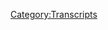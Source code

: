 {{DEFAULTSORT:
    #_TRANSCRIPT_0704:9/11, Part 2
}}{{Transcript
    | title         = [[704: 9/11, Part 2]]
    | caption       = [https://knowledgefight.libsyn.com/704-911-part-2 Listen to this episode on Libsyn]
    | episodeNumber = [[704: 9/11, Part 2|704]]
    | length        = 02:22:21
}}

{{MessageBox
    | header     = Warning: Bot Generated Content
    | text       = This transcript was automatically generated by transcription software and likely contains many mistakes and misattributions. Please check the audio for definitive quotes, attribution, and context.
    | image      = N3yvass4myg91.webp
    | imagewidth = 50px
    | id         = warning
}}

{{TranscriptBlock
    | name      = Unknown Speaker
    | timestamp = 00:00:00.000
    | text      = N-N-N-N-N-N-Knowledge Fight
}}

{{TranscriptBlock
    | name      = Unknown Speaker
    | timestamp = 00:00:12.880
    | text      = Damn and Jordan, I am sweating
}}

{{TranscriptBlock
    | name      = Unknown Speaker
    | timestamp = 00:00:17.920
    | text      = Knowledgefight.com, it's time to pray
}}

{{TranscriptBlock
    | name      = Unknown Speaker
    | timestamp = 00:00:21.039
    | text      = I have great respect for Knowledgefight
}}

{{TranscriptBlock
    | name      = Unknown Speaker
    | timestamp = 00:00:23.839
    | text      = Knowledgefight
}}

{{TranscriptBlock
    | name      = Unknown Speaker
    | timestamp = 00:00:24.960
    | text      = I'm sick of them posing as if they're the good guys
}}

{{TranscriptBlock
    | name      = Unknown Speaker
    | timestamp = 00:00:27.280
    | text      = Saying we are the bad guys
}}

{{TranscriptBlock
    | name      = Unknown Speaker
    | timestamp = 00:00:28.800
    | text      = Knowledgefight
}}

{{TranscriptBlock
    | name      = Unknown Speaker
    | timestamp = 00:00:29.839
    | text      = Damn and Jordan, Knowledgefight
}}

{{TranscriptBlock
    | name      = Unknown Speaker
    | timestamp = 00:00:32.000
    | text      = Riddler, Riddler, Riddler
}}

{{TranscriptBlock
    | name      = Unknown Speaker
    | timestamp = 00:00:34.799
    | text      = Need, I need money
}}

{{TranscriptBlock
    | name      = Unknown Speaker
    | timestamp = 00:00:36.240
    | text      = Riddler, Riddler, Riddler
}}

{{TranscriptBlock
    | name      = Unknown Speaker
    | timestamp = 00:00:39.200
    | text      = Andy and Kansas, Andy and, Andy and
}}

{{TranscriptBlock
    | name      = Unknown Speaker
    | timestamp = 00:00:42.079
    | text      = Stop it, Andy and Kan, Andy and Kansas
}}

{{TranscriptBlock
    | name      = Unknown Speaker
    | timestamp = 00:00:44.399
    | text      = Andy, Andy, Andy
}}

{{TranscriptBlock
    | name      = Unknown Speaker
    | timestamp = 00:00:46.000
    | text      = It's time to pray
}}

{{TranscriptBlock
    | name      = Unknown Speaker
    | timestamp = 00:00:46.960
    | text      = Andy and Kansas, you're on the air, thanks for holding us
}}

{{TranscriptBlock
    | name      = Unknown Speaker
    | timestamp = 00:00:49.200
    | text      = Hello Alex, I'm a system caller, I'm a huge fan
}}

{{TranscriptBlock
    | name      = Unknown Speaker
    | timestamp = 00:00:51.600
    | text      = I love your room
}}

{{TranscriptBlock
    | name      = Unknown Speaker
    | timestamp = 00:00:52.799
    | text      = Knowledgefight
}}

{{TranscriptBlock
    | name      = Unknown Speaker
    | timestamp = 00:00:55.520
    | text      = Knowledgefight.com
}}

{{TranscriptBlock
    | name      = Unknown Speaker
    | timestamp = 00:00:56.719
    | text      = I love you
}}

{{TranscriptBlock
    | name      = Unknown Speaker
    | timestamp = 00:00:58.880
    | text      = Hey everybody, welcome back to Knowledgefight, I'm Dan
}}

{{TranscriptBlock
    | name      = Unknown Speaker
    | timestamp = 00:01:01.200
    | text      = I'm Jordan
}}

{{TranscriptBlock
    | name      = Unknown Speaker
    | timestamp = 00:01:01.759
    | text      = We're a couple dudes, like to sit around, worship at the altar of Selene and talk a little bit about Alex Jones
}}

{{TranscriptBlock
    | name      = Unknown Speaker
    | timestamp = 00:01:06.480
    | text      = Oh indeed we are, Dan
}}

{{TranscriptBlock
    | name      = Unknown Speaker
    | timestamp = 00:01:08.079
    | text      = Jordan
}}

{{TranscriptBlock
    | name      = Unknown Speaker
    | timestamp = 00:01:08.560
    | text      = Dan
}}

{{TranscriptBlock
    | name      = Unknown Speaker
    | timestamp = 00:01:08.879
    | text      = Jordan
}}

{{TranscriptBlock
    | name      = Unknown Speaker
    | timestamp = 00:01:09.280
    | text      = Quick question for you
}}

{{TranscriptBlock
    | name      = Unknown Speaker
    | timestamp = 00:01:10.159
    | text      = What's up?
}}

{{TranscriptBlock
    | name      = Unknown Speaker
    | timestamp = 00:01:10.560
    | text      = What's your bright spot today?
}}

{{TranscriptBlock
    | name      = Unknown Speaker
    | timestamp = 00:01:11.439
    | text      = Why don't you go first?
}}

{{TranscriptBlock
    | name      = Unknown Speaker
    | timestamp = 00:01:12.319
    | text      = Uh, Dan, do you know what my bright spot is?
}}

{{TranscriptBlock
    | name      = Unknown Speaker
    | timestamp = 00:01:14.560
    | text      = What's that?
}}

{{TranscriptBlock
    | name      = Unknown Speaker
    | timestamp = 00:01:15.040
    | text      = TENIS!
}}

{{TranscriptBlock
    | name      = Unknown Speaker
    | timestamp = 00:01:15.920
    | text      = Oh god
}}

{{TranscriptBlock
    | name      = Unknown Speaker
    | timestamp = 00:01:16.719
    | text      = No, it's not tennis, it's uh, Sarah and I went and played tennis earlier this afternoon
}}

{{TranscriptBlock
    | name      = Unknown Speaker
    | timestamp = 00:01:21.439
    | text      = Wonderful
}}

{{TranscriptBlock
    | name      = Unknown Speaker
    | timestamp = 00:01:22.400
    | text      = Yes, Sarah, shocking friend of the show, Barney and Sarah love wrestling
}}

{{TranscriptBlock
    | name      = Unknown Speaker
    | timestamp = 00:01:26.159
    | text      = She is good
}}

{{TranscriptBlock
    | name      = Unknown Speaker
    | timestamp = 00:01:27.359
    | text      = Uh oh
}}

{{TranscriptBlock
    | name      = Unknown Speaker
    | timestamp = 00:01:27.760
    | text      = She's got to serve, man
}}

{{TranscriptBlock
    | name      = Unknown Speaker
    | timestamp = 00:01:29.599
    | text      = She was blasted in some, that I was like, well I'm gonna take a little sit down
}}

{{TranscriptBlock
    | name      = Unknown Speaker
    | timestamp = 00:01:34.400
    | text      = I could see that
}}

{{TranscriptBlock
    | name      = Unknown Speaker
    | timestamp = 00:01:35.280
    | text      = I feel like she probably is a person who has about a million talents that like you just don't expect
}}

{{TranscriptBlock
    | name      = Unknown Speaker
    | timestamp = 00:01:42.000
    | text      = 100%
}}

{{TranscriptBlock
    | name      = Unknown Speaker
    | timestamp = 00:01:43.280
    | text      = Every, everything you accidentally, like you go to like a knife throwing place and it turns out
}}

{{TranscriptBlock
    | name      = Unknown Speaker
    | timestamp = 00:01:48.719
    | text      = she's a dead eye
}}

{{TranscriptBlock
    | name      = Unknown Speaker
    | timestamp = 00:01:49.599
    | text      = Yeah, no, I threw knives for a while whenever I was in college and you're like what, how do, what?
}}

{{TranscriptBlock
    | name      = Unknown Speaker
    | timestamp = 00:01:54.480
    | text      = Yeah, that's what, yeah, she collects being good at skills
}}

{{TranscriptBlock
    | name      = Unknown Speaker
    | timestamp = 00:01:57.599
    | text      = Yeah, so you got your ass kicked?
}}

{{TranscriptBlock
    | name      = Unknown Speaker
    | timestamp = 00:01:59.840
    | text      = Uh, no, I think we were pretty, we were on a pretty even keel
}}

{{TranscriptBlock
    | name      = Unknown Speaker
    | timestamp = 00:02:03.040
    | text      = Okay, this is just your way of bragging
}}

{{TranscriptBlock
    | name      = Unknown Speaker
    | timestamp = 00:02:04.799
    | text      = No, no, no, no, everywhere but that serve where she was just
}}

{{TranscriptBlock
    | name      = Unknown Speaker
    | timestamp = 00:02:09.039
    | text      = So just ace in you?
}}

{{TranscriptBlock
    | name      = Unknown Speaker
    | timestamp = 00:02:10.240
    | text      = Ace in me
}}

{{TranscriptBlock
    | name      = Unknown Speaker
    | timestamp = 00:02:11.360
    | text      = Like it was, like it wasn't even hard
}}

{{TranscriptBlock
    | name      = Unknown Speaker
    | timestamp = 00:02:14.879
    | text      = Wow
}}

{{TranscriptBlock
    | name      = Unknown Speaker
    | timestamp = 00:02:17.199
    | text      = Well, as many people know, I have started to grow some plants again
}}

{{TranscriptBlock
    | name      = Unknown Speaker
    | timestamp = 00:02:21.360
    | text      = Indeed
}}

{{TranscriptBlock
    | name      = Unknown Speaker
    | timestamp = 00:02:21.840
    | text      = And so I've got a couple of cucumbers coming up, couple of seedlings
}}

{{TranscriptBlock
    | name      = Unknown Speaker
    | timestamp = 00:02:26.960
    | text      = I also have some grow bags with potatoes that I put in there
}}

{{TranscriptBlock
    | name      = Unknown Speaker
    | timestamp = 00:02:31.039
    | text      = And I have no faith in these potatoes to grow at all
}}

{{TranscriptBlock
    | name      = Unknown Speaker
    | timestamp = 00:02:34.319
    | text      = You have no faith in yourself or in potatoes in general?
}}

{{TranscriptBlock
    | name      = Unknown Speaker
    | timestamp = 00:02:37.199
    | text      = Myself
}}

{{TranscriptBlock
    | name      = Unknown Speaker
    | timestamp = 00:02:38.639
    | text      = I just feel like there's something weird about putting a potato in the ground
}}

{{TranscriptBlock
    | name      = Unknown Speaker
    | timestamp = 00:02:43.039
    | text      = and then expecting something to happen
}}

{{TranscriptBlock
    | name      = Unknown Speaker
    | timestamp = 00:02:45.520
    | text      = It's very weird
}}

{{TranscriptBlock
    | name      = Unknown Speaker
    | timestamp = 00:02:46.400
    | text      = That is fair
}}

{{TranscriptBlock
    | name      = Unknown Speaker
    | timestamp = 00:02:47.120
    | text      = Uh, but I was just in there and I was looking at the soil
}}

{{TranscriptBlock
    | name      = Unknown Speaker
    | timestamp = 00:02:51.759
    | text      = and little buds are coming up out of the potato
}}

{{TranscriptBlock
    | name      = Unknown Speaker
    | timestamp = 00:02:55.360
    | text      = Nice
}}

{{TranscriptBlock
    | name      = Unknown Speaker
    | timestamp = 00:02:55.759
    | text      = Like out of the dirt growing from the spud
}}

{{TranscriptBlock
    | name      = Unknown Speaker
    | timestamp = 00:02:59.360
    | text      = So that's really exciting
}}

{{TranscriptBlock
    | name      = Unknown Speaker
    | timestamp = 00:03:00.479
    | text      = It is, it is fun that sometimes you can really like take a step back and think
}}

{{TranscriptBlock
    | name      = Unknown Speaker
    | timestamp = 00:03:05.919
    | text      = You know, I bet a long time ago somebody just threw a potato
}}

{{TranscriptBlock
    | name      = Unknown Speaker
    | timestamp = 00:03:09.439
    | text      = and then a bunch of potatoes grew wherever it landed, you know
}}

{{TranscriptBlock
    | name      = Unknown Speaker
    | timestamp = 00:03:12.080
    | text      = Like whenever the land was was filled with nothing, you know
}}

{{TranscriptBlock
    | name      = Unknown Speaker
    | timestamp = 00:03:15.360
    | text      = You just threw a potato and potatoes would show up
}}

{{TranscriptBlock
    | name      = Unknown Speaker
    | timestamp = 00:03:17.680
    | text      = Yeah
}}

{{TranscriptBlock
    | name      = Unknown Speaker
    | timestamp = 00:03:18.000
    | text      = That's magic
}}

{{TranscriptBlock
    | name      = Unknown Speaker
    | timestamp = 00:03:18.960
    | text      = I had like a little compost thing going and I had a bean, I think
}}

{{TranscriptBlock
    | name      = Unknown Speaker
    | timestamp = 00:03:24.080
    | text      = A pinto bean, maybe
}}

{{TranscriptBlock
    | name      = Unknown Speaker
    | timestamp = 00:03:25.759
    | text      = I'm not sure what it was
}}

{{TranscriptBlock
    | name      = Unknown Speaker
    | timestamp = 00:03:27.039
    | text      = But yeah, I think it was a pinto bean
}}

{{TranscriptBlock
    | name      = Unknown Speaker
    | timestamp = 00:03:28.479
    | text      = And like it was in the, it sprouted
}}

{{TranscriptBlock
    | name      = Unknown Speaker
    | timestamp = 00:03:33.599
    | text      = Whatever, like it couldn't have been a pinto bean
}}

{{TranscriptBlock
    | name      = Unknown Speaker
    | timestamp = 00:03:34.800
    | text      = It was in the garbage and it still sprouted
}}

{{TranscriptBlock
    | name      = Unknown Speaker
    | timestamp = 00:03:37.439
    | text      = Yeah, yeah, yeah
}}

{{TranscriptBlock
    | name      = Unknown Speaker
    | timestamp = 00:03:38.800
    | text      = It was, it was nuts
}}

{{TranscriptBlock
    | name      = Unknown Speaker
    | timestamp = 00:03:39.680
    | text      = It was like just coffee grinds and dirt and like it just took
}}

{{TranscriptBlock
    | name      = Unknown Speaker
    | timestamp = 00:03:43.280
    | text      = It's so funny how so many plants are like, there's just no way to make this grow
}}

{{TranscriptBlock
    | name      = Unknown Speaker
    | timestamp = 00:03:47.680
    | text      = And then there are tons where you're like, stop, leave me alone, get away from me
}}

{{TranscriptBlock
    | name      = Unknown Speaker
    | timestamp = 00:03:51.759
    | text      = Yep
}}

{{TranscriptBlock
    | name      = Unknown Speaker
    | timestamp = 00:03:52.800
    | text      = So something that also you would yell, stop, get away from me too is Alex Jones
}}

{{TranscriptBlock
    | name      = Unknown Speaker
    | timestamp = 00:03:57.840
    | text      = There we go
}}

{{TranscriptBlock
    | name      = Unknown Speaker
    | timestamp = 00:03:59.199
    | text      = Now that's, that's a segue
}}

{{TranscriptBlock
    | name      = Unknown Speaker
    | timestamp = 00:04:01.039
    | text      = And you're gonna feel that way today as we continue our part two
}}

{{TranscriptBlock
    | name      = Unknown Speaker
    | timestamp = 00:04:06.319
    | text      = Or we go into part two of our examination of his coverage of 9-11
}}

{{TranscriptBlock
    | name      = Unknown Speaker
    | timestamp = 00:04:10.800
    | text      = Yeah
}}

{{TranscriptBlock
    | name      = Unknown Speaker
    | timestamp = 00:04:11.199
    | text      = 2001
}}

{{TranscriptBlock
    | name      = Unknown Speaker
    | timestamp = 00:04:12.080
    | text      = We are surreal
}}

{{TranscriptBlock
    | name      = Unknown Speaker
    | timestamp = 00:04:12.879
    | text      = We are now onto the evening show, which is 9 to midnight
}}

{{TranscriptBlock
    | name      = Unknown Speaker
    | timestamp = 00:04:18.639
    | text      = And if you haven't listened to the first one, go ahead and do that
}}

{{TranscriptBlock
    | name      = Unknown Speaker
    | timestamp = 00:04:22.560
    | text      = Because it's, there's some prerequisites
}}

{{TranscriptBlock
    | name      = Unknown Speaker
    | timestamp = 00:04:24.240
    | text      = Does it get better?
}}

{{TranscriptBlock
    | name      = Unknown Speaker
    | timestamp = 00:04:24.879
    | text      = Does it get better?
}}

{{TranscriptBlock
    | name      = Unknown Speaker
    | timestamp = 00:04:25.519
    | text      = No, it does not
}}

{{TranscriptBlock
    | name      = Unknown Speaker
    | timestamp = 00:04:27.759
    | text      = I was thinking about it after we
}}

{{TranscriptBlock
    | name      = Unknown Speaker
    | timestamp = 00:04:29.120
    | text      = Get ready for a weird ride
}}

{{TranscriptBlock
    | name      = Unknown Speaker
    | timestamp = 00:04:30.319
    | text      = I was thinking about it after we left, after we were done recording
}}

{{TranscriptBlock
    | name      = Unknown Speaker
    | timestamp = 00:04:33.439
    | text      = And I'm just like, in my head, I really don't believe
}}

{{TranscriptBlock
    | name      = Unknown Speaker
    | timestamp = 00:04:36.959
    | text      = If you had told me 20 years ago, if you had showed me the broadcast
}}

{{TranscriptBlock
    | name      = Unknown Speaker
    | timestamp = 00:04:41.920
    | text      = I would not have believed it was happening
}}

{{TranscriptBlock
    | name      = Unknown Speaker
    | timestamp = 00:04:44.079
    | text      = Right, right
}}

{{TranscriptBlock
    | name      = Unknown Speaker
    | timestamp = 00:04:44.480
    | text      = If I came up to you and I was like, hey, Alex Jones says that the EU
}}

{{TranscriptBlock
    | name      = Unknown Speaker
    | timestamp = 00:04:48.160
    | text      = 100 percent, 100 percent
}}

{{TranscriptBlock
    | name      = Unknown Speaker
    | timestamp = 00:04:50.240
    | text      = In order to help strengthen the Euro
}}

{{TranscriptBlock
    | name      = Unknown Speaker
    | timestamp = 00:04:52.879
    | text      = What, this is before YouTube, that was, that's a great observation, I guess
}}

{{TranscriptBlock
    | name      = Unknown Speaker
    | timestamp = 00:04:57.360
    | text      = Sure
}}

{{TranscriptBlock
    | name      = Unknown Speaker
    | timestamp = 00:04:57.839
    | text      = Absurd
}}

{{TranscriptBlock
    | name      = Unknown Speaker
    | timestamp = 00:04:58.639
    | text      = Yeah, yeah, there's a lot of, a lot of surprises going on
}}

{{TranscriptBlock
    | name      = Unknown Speaker
    | timestamp = 00:05:02.000
    | text      = And there's some more today
}}

{{TranscriptBlock
    | name      = Unknown Speaker
    | timestamp = 00:05:04.079
    | text      = But first, before we get into any of that, let's take a little moment to say hello to some new wonks
}}

{{TranscriptBlock
    | name      = Unknown Speaker
    | timestamp = 00:05:08.480
    | text      = Oh, that's a great idea
}}

{{TranscriptBlock
    | name      = Unknown Speaker
    | timestamp = 00:05:09.360
    | text      = So first, Frank of Frank's Beach, thank you so much, you are now a policy wonk
}}

{{TranscriptBlock
    | name      = Unknown Speaker
    | timestamp = 00:05:13.120
    | text      = I'm a policy wonk
}}

{{TranscriptBlock
    | name      = Unknown Speaker
    | timestamp = 00:05:14.240
    | text      = Thank you very much
}}

{{TranscriptBlock
    | name      = Unknown Speaker
    | timestamp = 00:05:14.959
    | text      = Thank you
}}

{{TranscriptBlock
    | name      = Unknown Speaker
    | timestamp = 00:05:15.519
    | text      = Next, Alex's atrophied sense of shame, thank you so much, you are now a policy wonk
}}

{{TranscriptBlock
    | name      = Unknown Speaker
    | timestamp = 00:05:20.319
    | text      = I'm a policy wonk
}}

{{TranscriptBlock
    | name      = Unknown Speaker
    | timestamp = 00:05:21.360
    | text      = Thank you very much
}}

{{TranscriptBlock
    | name      = Unknown Speaker
    | timestamp = 00:05:22.480
    | text      = Also, this is, we're not too late on this
}}

{{TranscriptBlock
    | name      = Unknown Speaker
    | timestamp = 00:05:24.879
    | text      = We're not too, just a little bit late
}}

{{TranscriptBlock
    | name      = Unknown Speaker
    | timestamp = 00:05:26.560
    | text      = But happy birthday to Rachel S., thank you so much, you are now a policy wonk
}}

{{TranscriptBlock
    | name      = Unknown Speaker
    | timestamp = 00:05:30.000
    | text      = I'm a policy wonk
}}

{{TranscriptBlock
    | name      = Unknown Speaker
    | timestamp = 00:05:30.879
    | text      = Thank you very much
}}

{{TranscriptBlock
    | name      = Unknown Speaker
    | timestamp = 00:05:32.000
    | text      = Next, Stu from Arkansas, thank you so much, you are now a policy wonk
}}

{{TranscriptBlock
    | name      = Unknown Speaker
    | timestamp = 00:05:35.519
    | text      = I'm a policy wonk
}}

{{TranscriptBlock
    | name      = Unknown Speaker
    | timestamp = 00:05:36.560
    | text      = Thank you very much
}}

{{TranscriptBlock
    | name      = Unknown Speaker
    | timestamp = 00:05:37.439
    | text      = Next, Alex the Space Ace. Thank you so much. You are now a policy wonk.
}}

{{TranscriptBlock
    | name      = Unknown Speaker
    | timestamp = 00:05:41.439
    | text      = I'm a policy wonk. Thank you very much.
}}

{{TranscriptBlock
    | name      = Unknown Speaker
    | timestamp = 00:05:43.360
    | text      = And Kirby's Return to Dreamy Creamy Land. Thank you so much. You are now a policy wonk.
}}

{{TranscriptBlock
    | name      = Unknown Speaker
    | timestamp = 00:05:48.319
    | text      = I'm a policy wonk. Thank you very much. That one was well done.
}}

{{TranscriptBlock
    | name      = Unknown Speaker
    | timestamp = 00:05:50.959
    | text      = Yeah. That's a good one.
}}

{{TranscriptBlock
    | name      = Unknown Speaker
    | timestamp = 00:05:52.639
    | text      = So before we get into the episode proper, I wanted just to give a little bit of
}}

{{TranscriptBlock
    | name      = Unknown Speaker
    | timestamp = 00:05:57.120
    | text      = apology and clarification, I guess. I used the term Afghani to refer to a person on the last
}}

{{TranscriptBlock
    | name      = Unknown Speaker
    | timestamp = 00:06:03.839
    | text      = episode and that is incorrect. I was unaware of this. I got a tweet about this and I appreciate
}}

{{TranscriptBlock
    | name      = Unknown Speaker
    | timestamp = 00:06:08.160
    | text      = the person correcting me on that. I don't know why. I guess I had no idea. It's Afghan
}}

{{TranscriptBlock
    | name      = Unknown Speaker
    | timestamp = 00:06:15.360
    | text      = is the term for a person. Afghani is a monetary unit.
}}

{{TranscriptBlock
    | name      = Unknown Speaker
    | timestamp = 00:06:21.120
    | text      = It's just completely in my blind spot. I've heard people referred to in that way in contexts and
}}

{{TranscriptBlock
    | name      = Unknown Speaker
    | timestamp = 00:06:30.000
    | text      = places where it didn't seem like it was offensive. Sure. And so I guess I had just assumed.
}}

{{TranscriptBlock
    | name      = Unknown Speaker
    | timestamp = 00:06:36.160
    | text      = Straight up, if you had told me, I would have told you that I swear I heard people say it on TV a few
}}

{{TranscriptBlock
    | name      = Unknown Speaker
    | timestamp = 00:06:42.319
    | text      = days ago. I have no idea. I'm glad that I didn't say it and you did. I appreciate learning more,
}}

{{TranscriptBlock
    | name      = Unknown Speaker
    | timestamp = 00:06:48.959
    | text      = though. Yes, me too.
}}

{{TranscriptBlock
    | name      = Unknown Speaker
    | timestamp = 00:06:50.160
    | text      = So look, I decided that if I was going to do this episode here covering Alex's shows on 9-11,
}}

{{TranscriptBlock
    | name      = Unknown Speaker
    | timestamp = 00:06:56.639
    | text      = it'd be important that it not just be the only way that I experience the tragedy.
}}

{{TranscriptBlock
    | name      = Unknown Speaker
    | timestamp = 00:07:01.439
    | text      = Sure. I was alive when this happened,
}}

{{TranscriptBlock
    | name      = Unknown Speaker
    | timestamp = 00:07:03.519
    | text      = of course, but it's been 21 years and some of the memories have faded. It'd be wildly incomplete
}}

{{TranscriptBlock
    | name      = Unknown Speaker
    | timestamp = 00:07:08.959
    | text      = for me to approach this and just rely on my own memories and Alex's bullshit.
}}

{{TranscriptBlock
    | name      = Unknown Speaker
    | timestamp = 00:07:13.279
    | text      = Yeah, of course. That's not fair.
}}

{{TranscriptBlock
    | name      = Unknown Speaker
    | timestamp = 00:07:14.240
    | text      = Yeah. I can read documents and reports, but those are a little bit sterile and unfeeling.
}}

{{TranscriptBlock
    | name      = Unknown Speaker
    | timestamp = 00:07:19.040
    | text      = And one of the unexpected things about Alex's morning show that we covered on our last episode
}}

{{TranscriptBlock
    | name      = Unknown Speaker
    | timestamp = 00:07:23.360
    | text      = was that he didn't seem to have a human response to the attack.
}}

{{TranscriptBlock
    | name      = Unknown Speaker
    | timestamp = 00:07:27.759
    | text      = Though he said it was the most important day in like a century, the show didn't have a feeling
}}

{{TranscriptBlock
    | name      = Unknown Speaker
    | timestamp = 00:07:32.000
    | text      = that conveyed the gravity of what people were experiencing. He took calls and people were
}}

{{TranscriptBlock
    | name      = Unknown Speaker
    | timestamp = 00:07:36.240
    | text      = crafting conspiracies out of bizarre numerology. He had guests, but they were people who,
}}

{{TranscriptBlock
    | name      = Unknown Speaker
    | timestamp = 00:07:41.439
    | text      = you know, weren't that affected or they were trying to sell gold.
}}

{{TranscriptBlock
    | name      = Unknown Speaker
    | timestamp = 00:07:45.360
    | text      = This all felt like a huge disrespect to the people who were living through hell,
}}

{{TranscriptBlock
    | name      = Unknown Speaker
    | timestamp = 00:07:49.040
    | text      = pushing their experience to the side in order to use it for your own purposes.
}}

{{TranscriptBlock
    | name      = Unknown Speaker
    | timestamp = 00:07:53.600
    | text      = And I wanted to make sure that I held on to a little bit of the severity of the subject
}}

{{TranscriptBlock
    | name      = Unknown Speaker
    | timestamp = 00:07:57.519
    | text      = we're covering. This is a show that's meant to be funny and entertaining,
}}

{{TranscriptBlock
    | name      = Unknown Speaker
    | timestamp = 00:08:01.279
    | text      = so it's easy to put on that facade of not taking things too seriously and being like,
}}

{{TranscriptBlock
    | name      = Unknown Speaker
    | timestamp = 00:08:06.240
    | text      = glib. In order to make sure I held on to some semblance of perspective, as I dealt with Alex,
}}

{{TranscriptBlock
    | name      = Unknown Speaker
    | timestamp = 00:08:11.199
    | text      = I decided that it would be helpful to also watch various news outlets' live coverage
}}

{{TranscriptBlock
    | name      = Unknown Speaker
    | timestamp = 00:08:15.839
    | text      = of the tragedy. So I watched hours and hours of live CBS,
}}

{{TranscriptBlock
    | name      = Unknown Speaker
    | timestamp = 00:08:23.120
    | text      = local Fox affiliate, CNN coverage of the day. And I have a lot of feelings.
}}

{{TranscriptBlock
    | name      = Unknown Speaker
    | timestamp = 00:08:31.279
    | text      = I believe you.
}}

{{TranscriptBlock
    | name      = Unknown Speaker
    | timestamp = 00:08:32.320
    | text      = Yeah. I was telling you that I'm a bit tired.
}}

{{TranscriptBlock
    | name      = Unknown Speaker
    | timestamp = 00:08:34.320
    | text      = Yeah. Because you spent all night watching 9-11.
}}

{{TranscriptBlock
    | name      = Unknown Speaker
    | timestamp = 00:08:39.200
    | text      = Not all night. A lot of that was during the day.
}}

{{TranscriptBlock
    | name      = Unknown Speaker
    | timestamp = 00:08:41.279
    | text      = Sure, sure. But I mean, it is a strange day to be like,
}}

{{TranscriptBlock
    | name      = Unknown Speaker
    | timestamp = 00:08:44.480
    | text      = oh, you know what I think I'll do? I think I'll just do 9-11 again.
}}

{{TranscriptBlock
    | name      = Unknown Speaker
    | timestamp = 00:08:47.519
    | text      = A couple times.
}}

{{TranscriptBlock
    | name      = Unknown Speaker
    | timestamp = 00:08:48.960
    | text      = Are you Zagami? Because you did 9-11.
}}

{{TranscriptBlock
    | name      = Unknown Speaker
    | timestamp = 00:08:52.960
    | text      = Part of it was I wanted to get a sense of the information space that Alex would have been
}}

{{TranscriptBlock
    | name      = Unknown Speaker
    | timestamp = 00:08:57.440
    | text      = living in before he got on air at 9 p.m. I wanted to get a sense of how the media was covering it,
}}

{{TranscriptBlock
    | name      = Unknown Speaker
    | timestamp = 00:09:05.440
    | text      = because so much of Alex's entire point about anything is drawing broad conclusions from
}}

{{TranscriptBlock
    | name      = Unknown Speaker
    | timestamp = 00:09:11.919
    | text      = how he feels the media is doing something. About other people's reporting.
}}

{{TranscriptBlock
    | name      = Unknown Speaker
    | timestamp = 00:09:16.000
    | text      = Right. He takes cues that he sees imagined or not in the media and pretends that they're the
}}

{{TranscriptBlock
    | name      = Unknown Speaker
    | timestamp = 00:09:22.399
    | text      = directives and marching orders of the globalists. And so something that I felt would be kind of
}}

{{TranscriptBlock
    | name      = Unknown Speaker
    | timestamp = 00:09:27.200
    | text      = important was experiencing a bit of that. And luckily you can find pretty much full
}}

{{TranscriptBlock
    | name      = Unknown Speaker
    | timestamp = 00:09:33.440
    | text      = coverage videos on YouTube. It's a pretty well-documented day.
}}

{{TranscriptBlock
    | name      = Unknown Speaker
    | timestamp = 00:09:36.240
    | text      = And I found a YouTube channel that has a lot of very important days,
}}

{{TranscriptBlock
    | name      = Unknown Speaker
    | timestamp = 00:09:41.039
    | text      = like just straight news coverage. Yeah, it's a very good resource.
}}

{{TranscriptBlock
    | name      = Unknown Speaker
    | timestamp = 00:09:44.879
    | text      = That's kind of interesting.
}}

{{TranscriptBlock
    | name      = Unknown Speaker
    | timestamp = 00:09:45.840
    | text      = Yeah, so I watch too much of that.
}}

{{TranscriptBlock
    | name      = Unknown Speaker
    | timestamp = 00:09:48.080
    | text      = Yeah.
}}

{{TranscriptBlock
    | name      = Unknown Speaker
    | timestamp = 00:09:48.720
    | text      = Some of that will inform some of the stuff that we get into today,
}}

{{TranscriptBlock
    | name      = Unknown Speaker
    | timestamp = 00:09:51.600
    | text      = but I'll give you the CliffsNotes version of this. Alex's show is really bad. It's terrible.
}}

{{TranscriptBlock
    | name      = Unknown Speaker
    | timestamp = 00:09:59.120
    | text      = We rightly criticize the media for a lot of sensationalism, and there are tons of other
}}

{{TranscriptBlock
    | name      = Unknown Speaker
    | timestamp = 00:10:03.360
    | text      = problems with the big networks. But for the most part, and I'm not vouching for anything they did
}}

{{TranscriptBlock
    | name      = Unknown Speaker
    | timestamp = 00:10:09.200
    | text      = on September 12th, but they seem to handle a lot of that coverage fairly well.
}}

{{TranscriptBlock
    | name      = Unknown Speaker
    | timestamp = 00:10:15.840
    | text      = Right, right, right.
}}

{{TranscriptBlock
    | name      = Unknown Speaker
    | timestamp = 00:10:16.639
    | text      = I was pretty impressed by the coverage as events were unfolding.
}}

{{TranscriptBlock
    | name      = Unknown Speaker
    | timestamp = 00:10:22.399
    | text      = Yeah.
}}

{{TranscriptBlock
    | name      = Unknown Speaker
    | timestamp = 00:10:22.799
    | text      = There was a respect for what was happening. There was a restraint in leaping to conclusions.
}}

{{TranscriptBlock
    | name      = Unknown Speaker
    | timestamp = 00:10:29.600
    | text      = Like the CBS one was the first one I watched,
}}

{{TranscriptBlock
    | name      = Unknown Speaker
    | timestamp = 00:10:34.399
    | text      = and they took forever to even admit that it wasn't an accident.
}}

{{TranscriptBlock
    | name      = Unknown Speaker
    | timestamp = 00:10:39.200
    | text      = Right.
}}

{{TranscriptBlock
    | name      = Unknown Speaker
    | timestamp = 00:10:39.679
    | text      = You know, they had a real resistance to using terminology around terrorism.
}}

{{TranscriptBlock
    | name      = Unknown Speaker
    | timestamp = 00:10:43.919
    | text      = We don't know who's done this. We don't have a clear picture.
}}

{{TranscriptBlock
    | name      = Unknown Speaker
    | timestamp = 00:10:47.039
    | text      = There's not enough information coming in yet. We know this is a tragedy,
}}

{{TranscriptBlock
    | name      = Unknown Speaker
    | timestamp = 00:10:50.720
    | text      = but we don't know who's, you know, all that stuff.
}}

{{TranscriptBlock
    | name      = Unknown Speaker
    | timestamp = 00:10:52.399
    | text      = Yeah, and another point that I really found, it didn't jibe with how I remembered things
}}

{{TranscriptBlock
    | name      = Unknown Speaker
    | timestamp = 00:11:00.320
    | text      = and how the stories are told about 9-11, was that there really wasn't a hard finger pointed
}}

{{TranscriptBlock
    | name      = Unknown Speaker
    | timestamp = 00:11:07.919
    | text      = at Bin Laden until quite a bit later.
}}

{{TranscriptBlock
    | name      = Unknown Speaker
    | timestamp = 00:11:11.440
    | text      = It was what, months?
}}

{{TranscriptBlock
    | name      = Unknown Speaker
    | timestamp = 00:11:12.399
    | text      = It was in the evening. No, I mean, in the evening there was sort of a consensus coming around that
}}

{{TranscriptBlock
    | name      = Unknown Speaker
    | timestamp = 00:11:17.919
    | text      = like, it's probably him.
}}

{{TranscriptBlock
    | name      = Unknown Speaker
    | timestamp = 00:11:19.519
    | text      = Yeah.
}}

{{TranscriptBlock
    | name      = Unknown Speaker
    | timestamp = 00:11:19.840
    | text      = This is a good suspect.
}}

{{TranscriptBlock
    | name      = Unknown Speaker
    | timestamp = 00:11:21.360
    | text      = Yeah.
}}

{{TranscriptBlock
    | name      = Unknown Speaker
    | timestamp = 00:11:21.759
    | text      = But the story that we tell is that, like, immediately they said it was Osama bin Laden.
}}

{{TranscriptBlock
    | name      = Unknown Speaker
    | timestamp = 00:11:28.240
    | text      = And that isn't the case.
}}

{{TranscriptBlock
    | name      = Unknown Speaker
    | timestamp = 00:11:29.759
    | text      = Oh no.
}}

{{TranscriptBlock
    | name      = Unknown Speaker
    | timestamp = 00:11:30.159
    | text      = There's a Palestinian group that took responsibility for it initially,
}}

{{TranscriptBlock
    | name      = Unknown Speaker
    | timestamp = 00:11:34.480
    | text      = and that was a lot of the conversation of like, is this a credible taking responsibility for this?
}}

{{TranscriptBlock
    | name      = Unknown Speaker
    | timestamp = 00:11:39.600
    | text      = Right.
}}

{{TranscriptBlock
    | name      = Unknown Speaker
    | timestamp = 00:11:40.799
    | text      = And then, you know, bin Laden is brought up as a possible person because...
}}

{{TranscriptBlock
    | name      = Unknown Speaker
    | timestamp = 00:11:46.240
    | text      = He attacked it before.
}}

{{TranscriptBlock
    | name      = Unknown Speaker
    | timestamp = 00:11:47.519
    | text      = Right.
}}

{{TranscriptBlock
    | name      = Unknown Speaker
    | timestamp = 00:11:47.840
    | text      = Right, right, right.
}}

{{TranscriptBlock
    | name      = Unknown Speaker
    | timestamp = 00:11:48.480
    | text      = It's kind of...
}}

{{TranscriptBlock
    | name      = Unknown Speaker
    | timestamp = 00:11:48.879
    | text      = Past behavior is a predictor of future events.
}}

{{TranscriptBlock
    | name      = Unknown Speaker
    | timestamp = 00:11:50.720
    | text      = It's a bit in the MO.
}}

{{TranscriptBlock
    | name      = Unknown Speaker
    | timestamp = 00:11:51.919
    | text      = Yeah.
}}

{{TranscriptBlock
    | name      = Unknown Speaker
    | timestamp = 00:11:52.480
    | text      = But then also, like, the possibility of state actors.
}}

{{TranscriptBlock
    | name      = Unknown Speaker
    | timestamp = 00:11:55.279
    | text      = Of course.
}}

{{TranscriptBlock
    | name      = Unknown Speaker
    | timestamp = 00:11:56.080
    | text      = You know, there's more of a conversation about possibilities.
}}

{{TranscriptBlock
    | name      = Unknown Speaker
    | timestamp = 00:12:01.759
    | text      = I was kind of surprised to experience that, because I thought I'd go back and be like,
}}

{{TranscriptBlock
    | name      = Unknown Speaker
    | timestamp = 00:12:05.120
    | text      = so much bin Laden talk, like, straight out.
}}

{{TranscriptBlock
    | name      = Unknown Speaker
    | timestamp = 00:12:07.840
    | text      = Yeah.
}}

{{TranscriptBlock
    | name      = Unknown Speaker
    | timestamp = 00:12:08.240
    | text      = And that was not the, what do you find?
}}

{{TranscriptBlock
    | name      = Unknown Speaker
    | timestamp = 00:12:10.960
    | text      = Interesting.
}}

{{TranscriptBlock
    | name      = Unknown Speaker
    | timestamp = 00:12:11.759
    | text      = Yeah.
}}

{{TranscriptBlock
    | name      = Unknown Speaker
    | timestamp = 00:12:12.320
    | text      = Maybe not super earth-shattering, but a little interesting.
}}

{{TranscriptBlock
    | name      = Unknown Speaker
    | timestamp = 00:12:16.240
    | text      = Right, right, right.
}}

{{TranscriptBlock
    | name      = Unknown Speaker
    | timestamp = 00:12:16.559
    | text      = No, I mean, that's a question that I really hadn't thought of in the past, but I don't...
}}

{{TranscriptBlock
    | name      = Unknown Speaker
    | timestamp = 00:12:21.919
    | text      = Like, from my memory of it, I didn't remember people even throwing around, like,
}}

{{TranscriptBlock
    | name      = Unknown Speaker
    | timestamp = 00:12:27.440
    | text      = here's who did it at all for a while.
}}

{{TranscriptBlock
    | name      = Unknown Speaker
    | timestamp = 00:12:30.000
    | text      = Like, for at least a couple of days or so, for me, it's just people were like,
}}

{{TranscriptBlock
    | name      = Unknown Speaker
    | timestamp = 00:12:34.000
    | text      = whoa, that was fucked up.
}}

{{TranscriptBlock
    | name      = Unknown Speaker
    | timestamp = 00:12:35.360
    | text      = Terror.
}}

{{TranscriptBlock
    | name      = Unknown Speaker
    | timestamp = 00:12:35.919
    | text      = You know, like, that whole thing.
}}

{{TranscriptBlock
    | name      = Unknown Speaker
    | timestamp = 00:12:37.440
    | text      = They didn't actively put a name on it for a while.
}}

{{TranscriptBlock
    | name      = Unknown Speaker
    | timestamp = 00:12:40.320
    | text      = Yeah, and I think that a large amount of the coverage that you find, or that I was watching,
}}

{{TranscriptBlock
    | name      = Unknown Speaker
    | timestamp = 00:12:49.039
    | text      = had to do more with that human end of it than the who did this.
}}

{{TranscriptBlock
    | name      = Unknown Speaker
    | timestamp = 00:12:54.879
    | text      = Although, as the day went on, certainly there was some conversation of who did this,
}}

{{TranscriptBlock
    | name      = Unknown Speaker
    | timestamp = 00:12:59.600
    | text      = and some of the points that some of the people made were...
}}

{{TranscriptBlock
    | name      = Unknown Speaker
    | timestamp = 00:13:02.320
    | text      = Racist.
}}

{{TranscriptBlock
    | name      = Unknown Speaker
    | timestamp = 00:13:03.919
    | text      = I didn't see as much racism as you would have expected.
}}

{{TranscriptBlock
    | name      = Unknown Speaker
    | timestamp = 00:13:06.480
    | text      = Interesting.
}}

{{TranscriptBlock
    | name      = Unknown Speaker
    | timestamp = 00:13:07.279
    | text      = But I did see violence.
}}

{{TranscriptBlock
    | name      = Unknown Speaker
    | timestamp = 00:13:10.399
    | text      = Got a lot of people...
}}

{{TranscriptBlock
    | name      = Unknown Speaker
    | timestamp = 00:13:10.960
    | text      = Calls for blood.
}}

{{TranscriptBlock
    | name      = Unknown Speaker
    | timestamp = 00:13:12.000
    | text      = Blow them up!
}}

{{TranscriptBlock
    | name      = Unknown Speaker
    | timestamp = 00:13:12.799
    | text      = Kill them all!
}}

{{TranscriptBlock
    | name      = Unknown Speaker
    | timestamp = 00:13:15.039
    | text      = Those I do remember happening right away.
}}

{{TranscriptBlock
    | name      = Unknown Speaker
    | timestamp = 00:13:17.279
    | text      = Yeah, there was a former Secretary of State who was on CNN.
}}

{{TranscriptBlock
    | name      = Unknown Speaker
    | timestamp = 00:13:20.639
    | text      = I can't remember who it was.
}}

{{TranscriptBlock
    | name      = Unknown Speaker
    | timestamp = 00:13:21.600
    | text      = It was, like, Eagle Burger, I think.
}}

{{TranscriptBlock
    | name      = Unknown Speaker
    | timestamp = 00:13:23.519
    | text      = And he was like, look, we gotta kill somebody.
}}

{{TranscriptBlock
    | name      = Unknown Speaker
    | timestamp = 00:13:30.000
    | text      = Whether we can prove they were directly connected or not, we gotta go and kill somebody.
}}

{{TranscriptBlock
    | name      = Unknown Speaker
    | timestamp = 00:13:34.559
    | text      = I was like, oh boy.
}}

{{TranscriptBlock
    | name      = Unknown Speaker
    | timestamp = 00:13:35.759
    | text      = That was what's funny about Alex saying we gotta nuke him on that earlier episode,
}}

{{TranscriptBlock
    | name      = Unknown Speaker
    | timestamp = 00:13:42.720
    | text      = is that I do remember being, briefly, a fairly mainstream thought.
}}

{{TranscriptBlock
    | name      = Unknown Speaker
    | timestamp = 00:13:47.200
    | text      = People would, like, bandy about, like, okay, so what do we do?
}}

{{TranscriptBlock
    | name      = Unknown Speaker
    | timestamp = 00:13:50.559
    | text      = Do we nuke him?
}}

{{TranscriptBlock
    | name      = Unknown Speaker
    | timestamp = 00:13:52.240
    | text      = That kind of thing.
}}

{{TranscriptBlock
    | name      = Unknown Speaker
    | timestamp = 00:13:53.120
    | text      = It's a visceral reaction that you have to a tragedy, like a punch that's coming.
}}

{{TranscriptBlock
    | name      = Unknown Speaker
    | timestamp = 00:13:58.879
    | text      = Yeah, yeah, yeah.
}}

{{TranscriptBlock
    | name      = Unknown Speaker
    | timestamp = 00:14:00.159
    | text      = And the thing that I found more interesting was that that was part of Alex's response as well.
}}

{{TranscriptBlock
    | name      = Unknown Speaker
    | timestamp = 00:14:05.279
    | text      = Because he likes to pretend that he's above that kind of emotional response.
}}

{{TranscriptBlock
    | name      = Unknown Speaker
    | timestamp = 00:14:10.159
    | text      = He's into peace and he doesn't want to expand wars.
}}

{{TranscriptBlock
    | name      = Unknown Speaker
    | timestamp = 00:14:14.480
    | text      = The idea of nuking some fucking country, you can't possibly be in favor of that,
}}

{{TranscriptBlock
    | name      = Unknown Speaker
    | timestamp = 00:14:19.679
    | text      = even if you prove that they're government at 9-11.
}}

{{TranscriptBlock
    | name      = Unknown Speaker
    | timestamp = 00:14:22.639
    | text      = You're just gonna kill so many civilians.
}}

{{TranscriptBlock
    | name      = Unknown Speaker
    | timestamp = 00:14:24.240
    | text      = What are you doing?
}}

{{TranscriptBlock
    | name      = Unknown Speaker
    | timestamp = 00:14:26.799
    | text      = I mean, essentially you're declaring war on the Earth, not on people, you know?
}}

{{TranscriptBlock
    | name      = Unknown Speaker
    | timestamp = 00:14:31.759
    | text      = Yeah, and so here we are.
}}

{{TranscriptBlock
    | name      = Unknown Speaker
    | timestamp = 00:14:35.440
    | text      = That's where we're at.
}}

{{TranscriptBlock
    | name      = Unknown Speaker
    | timestamp = 00:14:37.039
    | text      = My thoughts.
}}

{{TranscriptBlock
    | name      = Unknown Speaker
    | timestamp = 00:14:38.159
    | text      = And there'll be more along the way, I'm sure.
}}

{{TranscriptBlock
    | name      = Unknown Speaker
    | timestamp = 00:14:40.799
    | text      = But here we start Alex's evening show and he's striking a familiar tone.
}}

{{TranscriptBlock
    | name      = Unknown Speaker
    | timestamp = 00:14:46.399
    | text      = All right, ladies and gentlemen, we're live.
}}

{{TranscriptBlock
    | name      = Unknown Speaker
    | timestamp = 00:14:48.639
    | text      = It is 9-11, 9-1-1, September 11th, 2001.
}}

{{TranscriptBlock
    | name      = Unknown Speaker
    | timestamp = 00:14:53.600
    | text      = An amply numbered date, isn't it?
}}

{{TranscriptBlock
    | name      = Unknown Speaker
    | timestamp = 00:14:57.120
    | text      = Amply.
}}

{{TranscriptBlock
    | name      = Unknown Speaker
    | timestamp = 00:14:58.000
    | text      = We're gonna be live until midnight this evening.
}}

{{TranscriptBlock
    | name      = Unknown Speaker
    | timestamp = 00:14:59.840
    | text      = And then more live shows throughout the early morning hours.
}}

{{TranscriptBlock
    | name      = Unknown Speaker
    | timestamp = 00:15:07.600
    | text      = I have been one of those lone voices out there
}}

{{TranscriptBlock
    | name      = Unknown Speaker
    | timestamp = 00:15:10.480
    | text      = warning you about government-sponsored terrorism.
}}

{{TranscriptBlock
    | name      = Unknown Speaker
    | timestamp = 00:15:13.840
    | text      = So there's again, like in I Told You So, immediately in the show.
}}

{{TranscriptBlock
    | name      = Unknown Speaker
    | timestamp = 00:15:18.799
    | text      = And that's really bizarre.
}}

{{TranscriptBlock
    | name      = Unknown Speaker
    | timestamp = 00:15:21.120
    | text      = Yeah, I was expecting it this time.
}}

{{TranscriptBlock
    | name      = Unknown Speaker
    | timestamp = 00:15:22.879
    | text      = I was ready, I was prepared for it.
}}

{{TranscriptBlock
    | name      = Unknown Speaker
    | timestamp = 00:15:24.559
    | text      = I was like, I know right out the gate.
}}

{{TranscriptBlock
    | name      = Unknown Speaker
    | timestamp = 00:15:26.080
    | text      = He's just gonna be like, look at how right I was.
}}

{{TranscriptBlock
    | name      = Unknown Speaker
    | timestamp = 00:15:27.840
    | text      = It seems like one of the most important things that he wants to stress.
}}

{{TranscriptBlock
    | name      = Unknown Speaker
    | timestamp = 00:15:32.960
    | text      = Yeah.
}}

{{TranscriptBlock
    | name      = Unknown Speaker
    | timestamp = 00:15:34.080
    | text      = And to me, that seems shitty.
}}

{{TranscriptBlock
    | name      = Unknown Speaker
    | timestamp = 00:15:36.320
    | text      = I am a prophet of doom, follow me, for I have predicted what has befallen us.
}}

{{TranscriptBlock
    | name      = Unknown Speaker
    | timestamp = 00:15:41.759
    | text      = Yep, yep.
}}

{{TranscriptBlock
    | name      = Unknown Speaker
    | timestamp = 00:15:42.799
    | text      = So Alex has been watching some of the local and national news and he has some words.
}}

{{TranscriptBlock
    | name      = Unknown Speaker
    | timestamp = 00:15:48.799
    | text      = Interesting.
}}

{{TranscriptBlock
    | name      = Unknown Speaker
    | timestamp = 00:15:49.360
    | text      = I have the latest developments and news and information and an eyewitness joining us live
}}

{{TranscriptBlock
    | name      = Unknown Speaker
    | timestamp = 00:15:53.759
    | text      = from a mile and a half away from the collapsed World Trade Centers and World Trade Center number
}}

{{TranscriptBlock
    | name      = Unknown Speaker
    | timestamp = 00:15:59.120
    | text      = seven, a total of five buildings that have collapsed total,
}}

{{TranscriptBlock
    | name      = Unknown Speaker
    | timestamp = 00:16:02.799
    | text      = burned to the ground, collapsed, rum-shaped charges,
}}

{{TranscriptBlock
    | name      = Unknown Speaker
    | timestamp = 00:16:06.639
    | text      = and even local media reporting were involved.
}}

{{TranscriptBlock
    | name      = Unknown Speaker
    | timestamp = 00:16:11.120
    | text      = When we get back, I'm going to go back to April 24th and the Baltimore Sun,
}}

{{TranscriptBlock
    | name      = Unknown Speaker
    | timestamp = 00:16:16.559
    | text      = new book on NSA shift light on secrets,
}}

{{TranscriptBlock
    | name      = Unknown Speaker
    | timestamp = 00:16:18.960
    | text      = U.S. terror plan called the Cuban invasion pretext.
}}

{{TranscriptBlock
    | name      = Unknown Speaker
    | timestamp = 00:16:21.679
    | text      = They say the casualty list, that's dead people in U.S. newspapers,
}}

{{TranscriptBlock
    | name      = Unknown Speaker
    | timestamp = 00:16:25.200
    | text      = will cause a helpful wave of indignation.
}}

{{TranscriptBlock
    | name      = Unknown Speaker
    | timestamp = 00:16:28.159
    | text      = This is important information, your call's coming up, stay with us.
}}

{{TranscriptBlock
    | name      = Unknown Speaker
    | timestamp = 00:16:31.039
    | text      = So local and national news outlets were definitely not reporting that shape charges
}}

{{TranscriptBlock
    | name      = Unknown Speaker
    | timestamp = 00:16:35.279
    | text      = were used to demolish the building.
}}

{{TranscriptBlock
    | name      = Unknown Speaker
    | timestamp = 00:16:36.879
    | text      = That is just made up.
}}

{{TranscriptBlock
    | name      = Unknown Speaker
    | timestamp = 00:16:37.840
    | text      = Yeah.
}}

{{TranscriptBlock
    | name      = Unknown Speaker
    | timestamp = 00:16:38.639
    | text      = I'm not sure if it's accurate to say that five buildings had fallen,
}}

{{TranscriptBlock
    | name      = Unknown Speaker
    | timestamp = 00:16:43.039
    | text      = partially because I just don't know what the definitions we're using are.
}}

{{TranscriptBlock
    | name      = Unknown Speaker
    | timestamp = 00:16:46.240
    | text      = Right.
}}

{{TranscriptBlock
    | name      = Unknown Speaker
    | timestamp = 00:16:46.740
    | text      = World Trade Center one, two, and seven definitely fully collapsed
}}

{{TranscriptBlock
    | name      = Unknown Speaker
    | timestamp = 00:16:50.240
    | text      = and the falling debris essentially destroyed the smaller buildings,
}}

{{TranscriptBlock
    | name      = Unknown Speaker
    | timestamp = 00:16:53.360
    | text      = three, four, five, and six.
}}

{{TranscriptBlock
    | name      = Unknown Speaker
    | timestamp = 00:16:55.440
    | text      = But also there were many non-World Trade Center complex buildings
}}

{{TranscriptBlock
    | name      = Unknown Speaker
    | timestamp = 00:16:59.360
    | text      = that were destroyed in the attack.
}}

{{TranscriptBlock
    | name      = Unknown Speaker
    | timestamp = 00:17:00.879
    | text      = And it seems difficult to precisely quantify that.
}}

{{TranscriptBlock
    | name      = Unknown Speaker
    | timestamp = 00:17:04.079
    | text      = For instance, the St. Nicholas Greek Orthodox Church
}}

{{TranscriptBlock
    | name      = Unknown Speaker
    | timestamp = 00:17:06.880
    | text      = was destroyed by falling debris.
}}

{{TranscriptBlock
    | name      = Unknown Speaker
    | timestamp = 00:17:09.680
    | text      = I don't know if this is counted in Alex's factoring.
}}

{{TranscriptBlock
    | name      = Unknown Speaker
    | timestamp = 00:17:13.839
    | text      = No.
}}

{{TranscriptBlock
    | name      = Unknown Speaker
    | timestamp = 00:17:14.799
    | text      = It's a particularly, I mean, it's a minor point, I guess,
}}

{{TranscriptBlock
    | name      = Unknown Speaker
    | timestamp = 00:17:17.279
    | text      = but I just don't think that five buildings is an accurate count
}}

{{TranscriptBlock
    | name      = Unknown Speaker
    | timestamp = 00:17:21.039
    | text      = regardless of how you define it.
}}

{{TranscriptBlock
    | name      = Unknown Speaker
    | timestamp = 00:17:23.440
    | text      = Also, it's important to note that Alex seems to also still not know
}}

{{TranscriptBlock
    | name      = Unknown Speaker
    | timestamp = 00:17:28.240
    | text      = the name of Operation Northwoods or want to say it or something.
}}

{{TranscriptBlock
    | name      = Unknown Speaker
    | timestamp = 00:17:32.160
    | text      = Strange.
}}

{{TranscriptBlock
    | name      = Unknown Speaker
    | timestamp = 00:17:32.640
    | text      = There's a consistent non-use of that name,
}}

{{TranscriptBlock
    | name      = Unknown Speaker
    | timestamp = 00:17:37.119
    | text      = whereas now it's a buzzword for it.
}}

{{TranscriptBlock
    | name      = Unknown Speaker
    | timestamp = 00:17:39.440
    | text      = Tossed around all the time.
}}

{{TranscriptBlock
    | name      = Unknown Speaker
    | timestamp = 00:17:40.559
    | text      = Yeah.
}}

{{TranscriptBlock
    | name      = Unknown Speaker
    | timestamp = 00:17:41.599
    | text      = He loves operation names.
}}

{{TranscriptBlock
    | name      = Unknown Speaker
    | timestamp = 00:17:43.279
    | text      = Yeah.
}}

{{TranscriptBlock
    | name      = Unknown Speaker
    | timestamp = 00:17:44.000
    | text      = Not on 9-11.
}}

{{TranscriptBlock
    | name      = Unknown Speaker
    | timestamp = 00:17:45.200
    | text      = Well, I mean, that is the most respectful thing he's done so far.
}}

{{TranscriptBlock
    | name      = Unknown Speaker
    | timestamp = 00:17:50.480
    | text      = Keep Northwoods name out your mouth.
}}

{{TranscriptBlock
    | name      = Unknown Speaker
    | timestamp = 00:17:53.279
    | text      = Exactly.
}}

{{TranscriptBlock
    | name      = Unknown Speaker
    | timestamp = 00:17:53.920
    | text      = Yeah.
}}

{{TranscriptBlock
    | name      = Unknown Speaker
    | timestamp = 00:17:54.240
    | text      = That's about as good as we're going to get from him, I'm assuming.
}}

{{TranscriptBlock
    | name      = Unknown Speaker
    | timestamp = 00:17:57.279
    | text      = Yeah.
}}

{{TranscriptBlock
    | name      = Unknown Speaker
    | timestamp = 00:17:57.759
    | text      = Yeah, I would say so.
}}

{{TranscriptBlock
    | name      = Unknown Speaker
    | timestamp = 00:17:59.359
    | text      = So there's some things that Alex is just wrong about.
}}

{{TranscriptBlock
    | name      = Unknown Speaker
    | timestamp = 00:18:01.759
    | text      = Sure.
}}

{{TranscriptBlock
    | name      = Unknown Speaker
    | timestamp = 00:18:02.319
    | text      = But again, I think that there's a number of things that he's wrong about
}}

{{TranscriptBlock
    | name      = Unknown Speaker
    | timestamp = 00:18:05.839
    | text      = that are totally acceptable and very understandable.
}}

{{TranscriptBlock
    | name      = Unknown Speaker
    | timestamp = 00:18:09.279
    | text      = At least five towers are down.
}}

{{TranscriptBlock
    | name      = Unknown Speaker
    | timestamp = 00:18:12.000
    | text      = Two of them, the fourth largest buildings on the planet.
}}

{{TranscriptBlock
    | name      = Unknown Speaker
    | timestamp = 00:18:16.720
    | text      = Upwards of 20,000 people are dead.
}}

{{TranscriptBlock
    | name      = Unknown Speaker
    | timestamp = 00:18:19.440
    | text      = At least those towers held 50,000 people.
}}

{{TranscriptBlock
    | name      = Unknown Speaker
    | timestamp = 00:18:25.279
    | text      = Thank God.
}}

{{TranscriptBlock
    | name      = Unknown Speaker
    | timestamp = 00:18:26.000
    | text      = A lot of them hadn't gotten to work yet there on the East Coast at
}}

{{TranscriptBlock
    | name      = Unknown Speaker
    | timestamp = 00:18:29.599
    | text      = 850 when that first passenger liner smashed into the South Tower.
}}

{{TranscriptBlock
    | name      = Unknown Speaker
    | timestamp = 00:18:34.640
    | text      = His number is higher than a lot of the numbers that were being
}}

{{TranscriptBlock
    | name      = Unknown Speaker
    | timestamp = 00:18:37.440
    | text      = thrown around in other news outlets.
}}

{{TranscriptBlock
    | name      = Unknown Speaker
    | timestamp = 00:18:39.200
    | text      = But I understand that feeling and I understand that sense of, like I
}}

{{TranscriptBlock
    | name      = Unknown Speaker
    | timestamp = 00:18:44.640
    | text      = said, you look at something like that and you can't imagine it not
}}

{{TranscriptBlock
    | name      = Unknown Speaker
    | timestamp = 00:18:48.640
    | text      = killing a million people.
}}

{{TranscriptBlock
    | name      = Unknown Speaker
    | timestamp = 00:18:49.839
    | text      = No, I mean, yeah, it is like, it was a bit like seeing Godzilla knock
}}

{{TranscriptBlock
    | name      = Unknown Speaker
    | timestamp = 00:18:55.519
    | text      = down a tower and then being like, there were only a few thousand dead.
}}

{{TranscriptBlock
    | name      = Unknown Speaker
    | timestamp = 00:18:58.400
    | text      = And you're like, I mean, I know that's a tragedy.
}}

{{TranscriptBlock
    | name      = Unknown Speaker
    | timestamp = 00:19:01.039
    | text      = That's horrific.
}}

{{TranscriptBlock
    | name      = Unknown Speaker
    | timestamp = 00:19:01.920
    | text      = But also, I really thought the entire fucking area was going to be flat ground.
}}

{{TranscriptBlock
    | name      = Unknown Speaker
    | timestamp = 00:19:06.720
    | text      = Right.
}}

{{TranscriptBlock
    | name      = Unknown Speaker
    | timestamp = 00:19:07.119
    | text      = And then you see the videos of people running from the debris cloud.
}}

{{TranscriptBlock
    | name      = Unknown Speaker
    | timestamp = 00:19:11.599
    | text      = And the way that the debris cloud envelops them.
}}

{{TranscriptBlock
    | name      = Unknown Speaker
    | timestamp = 00:19:16.160
    | text      = Exactly.
}}

{{TranscriptBlock
    | name      = Unknown Speaker
    | timestamp = 00:19:16.640
    | text      = Yeah, yeah, yeah.
}}

{{TranscriptBlock
    | name      = Unknown Speaker
    | timestamp = 00:19:17.440
    | text      = And it's unthinkable that you wouldn't assume 20,000 people.
}}

{{TranscriptBlock
    | name      = Unknown Speaker
    | timestamp = 00:19:24.559
    | text      = No, totally.
}}

{{TranscriptBlock
    | name      = Unknown Speaker
    | timestamp = 00:19:25.359
    | text      = For sure.
}}

{{TranscriptBlock
    | name      = Unknown Speaker
    | timestamp = 00:19:26.079
    | text      = Yeah.
}}

{{TranscriptBlock
    | name      = Unknown Speaker
    | timestamp = 00:19:26.319
    | text      = But he is reporting it as like 20,000 at least.
}}

{{TranscriptBlock
    | name      = Unknown Speaker
    | timestamp = 00:19:29.839
    | text      = Right.
}}

{{TranscriptBlock
    | name      = Unknown Speaker
    | timestamp = 00:19:30.079
    | text      = And that's a little bit strong.
}}

{{TranscriptBlock
    | name      = Unknown Speaker
    | timestamp = 00:19:32.079
    | text      = Yeah.
}}

{{TranscriptBlock
    | name      = Unknown Speaker
    | timestamp = 00:19:32.480
    | text      = But I get it.
}}

{{TranscriptBlock
    | name      = Unknown Speaker
    | timestamp = 00:19:33.359
    | text      = I don't feel like, I wanted to include something like this.
}}

{{TranscriptBlock
    | name      = Unknown Speaker
    | timestamp = 00:19:37.920
    | text      = And I try to, whenever there are things that he's wrong about, but he's right to be wrong.
}}

{{TranscriptBlock
    | name      = Unknown Speaker
    | timestamp = 00:19:43.200
    | text      = Right, right, right.
}}

{{TranscriptBlock
    | name      = Unknown Speaker
    | timestamp = 00:19:44.000
    | text      = We didn't have official numbers.
}}

{{TranscriptBlock
    | name      = Unknown Speaker
    | timestamp = 00:19:45.359
    | text      = He probably shouldn't have thrown around that number that high and definitely shouldn't
}}

{{TranscriptBlock
    | name      = Unknown Speaker
    | timestamp = 00:19:48.799
    | text      = have confirmed at least.
}}

{{TranscriptBlock
    | name      = Unknown Speaker
    | timestamp = 00:19:50.400
    | text      = But if you had asked me, I'd have been like, yeah, sure, 20, 30, 40, that sounds right.
}}

{{TranscriptBlock
    | name      = Unknown Speaker
    | timestamp = 00:19:56.160
    | text      = Right.
}}

{{TranscriptBlock
    | name      = Unknown Speaker
    | timestamp = 00:19:56.640
    | text      = I'm not here to nitpick Alex.
}}

{{TranscriptBlock
    | name      = Unknown Speaker
    | timestamp = 00:19:59.279
    | text      = I'm not here to be like, haha, you got this wrong.
}}

{{TranscriptBlock
    | name      = Unknown Speaker
    | timestamp = 00:20:01.920
    | text      = You got this wrong because I could if I wanted to with that.
}}

{{TranscriptBlock
    | name      = Unknown Speaker
    | timestamp = 00:20:06.079
    | text      = But I would much rather spend my time on stuff like this.
}}

{{TranscriptBlock
    | name      = Unknown Speaker
    | timestamp = 00:20:09.039
    | text      = And then the towers began to collapse.
}}

{{TranscriptBlock
    | name      = Unknown Speaker
    | timestamp = 00:20:11.519
    | text      = I have one of the designers in the Chicago Tribune saying this is impossible.
}}

{{TranscriptBlock
    | name      = Unknown Speaker
    | timestamp = 00:20:18.640
    | text      = We've been trying to get a hold of General Bittenpartn all night, but his phone has been
}}

{{TranscriptBlock
    | name      = Unknown Speaker
    | timestamp = 00:20:21.680
    | text      = busy perpetually.
}}

{{TranscriptBlock
    | name      = Unknown Speaker
    | timestamp = 00:20:23.519
    | text      = We actually had a structural engineer on the show today.
}}

{{TranscriptBlock
    | name      = Unknown Speaker
    | timestamp = 00:20:26.799
    | text      = Hmm, that is not how buildings go down in five seconds.
}}

{{TranscriptBlock
    | name      = Unknown Speaker
    | timestamp = 00:20:32.880
    | text      = So you can see here already that Alex is claiming that he had a structural engineer on his show
}}

{{TranscriptBlock
    | name      = Unknown Speaker
    | timestamp = 00:20:37.119
    | text      = this morning who said it was a demolition when in reality he had a friend of his on
}}

{{TranscriptBlock
    | name      = Unknown Speaker
    | timestamp = 00:20:41.359
    | text      = who had studied some engineering in college but now worked in a financial sector job.
}}

{{TranscriptBlock
    | name      = Unknown Speaker
    | timestamp = 00:20:46.480
    | text      = Yeah.
}}

{{TranscriptBlock
    | name      = Unknown Speaker
    | timestamp = 00:20:46.960
    | text      = The way Alex is seeking to solidify this talking point is for the perception to be that the
}}

{{TranscriptBlock
    | name      = Unknown Speaker
    | timestamp = 00:20:51.839
    | text      = guest he had on was a person who worked professionally as a structural engineer because that perception
}}

{{TranscriptBlock
    | name      = Unknown Speaker
    | timestamp = 00:20:56.720
    | text      = strengthens the illusion of his claims whereas presenting his guest accurately would reveal
}}

{{TranscriptBlock
    | name      = Unknown Speaker
    | timestamp = 00:21:01.680
    | text      = how flimsy his shit is.
}}

{{TranscriptBlock
    | name      = Unknown Speaker
    | timestamp = 00:21:03.839
    | text      = Also this article in the Chicago Tribune, you can find it, it has the headline quote
}}

{{TranscriptBlock
    | name      = Unknown Speaker
    | timestamp = 00:21:08.640
    | text      = engineers shocked by towers collapse and nowhere in the article does this supposed co-designer
}}

{{TranscriptBlock
    | name      = Unknown Speaker
    | timestamp = 00:21:14.880
    | text      = claim that the way that the buildings collapsed was impossible.
}}

{{TranscriptBlock
    | name      = Unknown Speaker
    | timestamp = 00:21:17.839
    | text      = Right.
}}

{{TranscriptBlock
    | name      = Unknown Speaker
    | timestamp = 00:21:18.240
    | text      = That's a claim that Alex is inventing from thin air.
}}

{{TranscriptBlock
    | name      = Unknown Speaker
    | timestamp = 00:21:20.720
    | text      = Just adding.
}}

{{TranscriptBlock
    | name      = Unknown Speaker
    | timestamp = 00:21:21.599
    | text      = The article discusses how Les Robertson, one of the structural engineers of the Trade Center,
}}

{{TranscriptBlock
    | name      = Unknown Speaker
    | timestamp = 00:21:26.400
    | text      = had given a talk in Frankfurt, Germany, a week before the attacks and had brought up
}}

{{TranscriptBlock
    | name      = Unknown Speaker
    | timestamp = 00:21:31.200
    | text      = that the buildings were designed to withstand an impact from a 707 jet.
}}

{{TranscriptBlock
    | name      = Unknown Speaker
    | timestamp = 00:21:35.680
    | text      = This is likely an accurate statement but it's being published in the Tribune not as a direct
}}

{{TranscriptBlock
    | name      = Unknown Speaker
    | timestamp = 00:21:40.079
    | text      = quote, they're actually quoting an engineer named Joseph Burns who was at the conference
}}

{{TranscriptBlock
    | name      = Unknown Speaker
    | timestamp = 00:21:44.799
    | text      = relaying Robertson's words.
}}

{{TranscriptBlock
    | name      = Unknown Speaker
    | timestamp = 00:21:46.960
    | text      = The article literally says quote, Burns said Robertson did not elaborate on the remark.
}}

{{TranscriptBlock
    | name      = Unknown Speaker
    | timestamp = 00:21:52.720
    | text      = The buildings were designed to withstand a crash from smaller planes like a personal
}}

{{TranscriptBlock
    | name      = Unknown Speaker
    | timestamp = 00:21:56.559
    | text      = plane or even up to a 707 but the jets on 9-11 were bigger and modern.
}}

{{TranscriptBlock
    | name      = Unknown Speaker
    | timestamp = 00:22:01.680
    | text      = Yeah.
}}

{{TranscriptBlock
    | name      = Unknown Speaker
    | timestamp = 00:22:02.319
    | text      = I think one of the reasons Alex is doing this is because he's not very creative.
}}

{{TranscriptBlock
    | name      = Unknown Speaker
    | timestamp = 00:22:07.119
    | text      = This game isn't creative.
}}

{{TranscriptBlock
    | name      = Unknown Speaker
    | timestamp = 00:22:08.880
    | text      = We can see in present day every single mass shooting is basically the same thing.
}}

{{TranscriptBlock
    | name      = Unknown Speaker
    | timestamp = 00:22:13.039
    | text      = They want your guns, the guy's on psych meds, he's an incel.
}}

{{TranscriptBlock
    | name      = Unknown Speaker
    | timestamp = 00:22:16.880
    | text      = There's basically just bullet points that he applies to each new shooting regardless
}}

{{TranscriptBlock
    | name      = Unknown Speaker
    | timestamp = 00:22:20.480
    | text      = of the actual details of the real situation.
}}

{{TranscriptBlock
    | name      = Unknown Speaker
    | timestamp = 00:22:24.079
    | text      = This kind of feels similar.
}}

{{TranscriptBlock
    | name      = Unknown Speaker
    | timestamp = 00:22:25.759
    | text      = He did the controlled demolition, secret bombs in the building conspiracy with Oklahoma City
}}

{{TranscriptBlock
    | name      = Unknown Speaker
    | timestamp = 00:22:30.960
    | text      = and now here he has another situation where buildings were destroyed that he needs to
}}

{{TranscriptBlock
    | name      = Unknown Speaker
    | timestamp = 00:22:34.880
    | text      = turn into a conspiracy.
}}

{{TranscriptBlock
    | name      = Unknown Speaker
    | timestamp = 00:22:36.400
    | text      = It only seems natural that he would do the same thing over again.
}}

{{TranscriptBlock
    | name      = Unknown Speaker
    | timestamp = 00:22:40.160
    | text      = It's so much easier for him, particularly because whenever he's making any kind of
}}

{{TranscriptBlock
    | name      = Unknown Speaker
    | timestamp = 00:22:45.599
    | text      = argument he can just say like they did in OKC and the audience is primed to lend whatever
}}

{{TranscriptBlock
    | name      = Unknown Speaker
    | timestamp = 00:22:50.960
    | text      = Alex is saying more credibility.
}}

{{TranscriptBlock
    | name      = Unknown Speaker
    | timestamp = 00:22:53.359
    | text      = Looking at Alex's behavior here on 9-11 I really don't feel like he's doing anything
}}

{{TranscriptBlock
    | name      = Unknown Speaker
    | timestamp = 00:22:57.920
    | text      = different from what he always does.
}}

{{TranscriptBlock
    | name      = Unknown Speaker
    | timestamp = 00:22:59.920
    | text      = He's got a conspiracy archetype that he's working with and he's applying it to the
}}

{{TranscriptBlock
    | name      = Unknown Speaker
    | timestamp = 00:23:03.759
    | text      = current hot topic.
}}

{{TranscriptBlock
    | name      = Unknown Speaker
    | timestamp = 00:23:05.119
    | text      = He has a guest whose expertise is being exaggerated in order to bolster their claims and he's
}}

{{TranscriptBlock
    | name      = Unknown Speaker
    | timestamp = 00:23:10.079
    | text      = got headlines that don't say what he reports they do.
}}

{{TranscriptBlock
    | name      = Unknown Speaker
    | timestamp = 00:23:13.680
    | text      = It's kind of dark but I mean I don't really get the sense that this is much more than
}}

{{TranscriptBlock
    | name      = Unknown Speaker
    | timestamp = 00:23:18.000
    | text      = another day at the office for him.
}}

{{TranscriptBlock
    | name      = Unknown Speaker
    | timestamp = 00:23:19.519
    | text      = It really is.
}}

{{TranscriptBlock
    | name      = Unknown Speaker
    | timestamp = 00:23:20.960
    | text      = It really is.
}}

{{TranscriptBlock
    | name      = Unknown Speaker
    | timestamp = 00:23:22.400
    | text      = I mean I'm assuming that in two or three days his friend is going to be the top structural
}}

{{TranscriptBlock
    | name      = Unknown Speaker
    | timestamp = 00:23:26.799
    | text      = engineer in New York City.
}}

{{TranscriptBlock
    | name      = Unknown Speaker
    | timestamp = 00:23:28.240
    | text      = One of the most prestigious.
}}

{{TranscriptBlock
    | name      = Unknown Speaker
    | timestamp = 00:23:29.200
    | text      = One of the most prestigious.
}}

{{TranscriptBlock
    | name      = Unknown Speaker
    | timestamp = 00:23:30.160
    | text      = He's no longer in the financial sector.
}}

{{TranscriptBlock
    | name      = Unknown Speaker
    | timestamp = 00:23:32.400
    | text      = Actually I know what he...
}}

{{TranscriptBlock
    | name      = Unknown Speaker
    | timestamp = 00:23:35.279
    | text      = I see the trick that he's doing already in this episode and it's not that.
}}

{{TranscriptBlock
    | name      = Unknown Speaker
    | timestamp = 00:23:40.880
    | text      = What he's doing is he's going to try and create a bifurcated identity.
}}

{{TranscriptBlock
    | name      = Unknown Speaker
    | timestamp = 00:23:44.720
    | text      = Oh okay.
}}

{{TranscriptBlock
    | name      = Unknown Speaker
    | timestamp = 00:23:45.440
    | text      = So he'll have his friend who is a financial analyst who was there and was a first-hand
}}

{{TranscriptBlock
    | name      = Unknown Speaker
    | timestamp = 00:23:49.759
    | text      = account and then there's another guest.
}}

{{TranscriptBlock
    | name      = Unknown Speaker
    | timestamp = 00:23:51.599
    | text      = And then his friend will also be a structural engineer but it's not his friend it's his
}}

{{TranscriptBlock
    | name      = Unknown Speaker
    | timestamp = 00:23:56.400
    | text      = other friend.
}}

{{TranscriptBlock
    | name      = Unknown Speaker
    | timestamp = 00:23:57.039
    | text      = Well it's implied that they're two different guests.
}}

{{TranscriptBlock
    | name      = Unknown Speaker
    | timestamp = 00:23:59.519
    | text      = We had a structural engineer and also I had a friend who was a first-hand account.
}}

{{TranscriptBlock
    | name      = Unknown Speaker
    | timestamp = 00:24:04.079
    | text      = Yeah.
}}

{{TranscriptBlock
    | name      = Unknown Speaker
    | timestamp = 00:24:04.559
    | text      = So that's a smooth way to do it and then you never name that structural engineer.
}}

{{TranscriptBlock
    | name      = Unknown Speaker
    | timestamp = 00:24:08.400
    | text      = Right right right.
}}

{{TranscriptBlock
    | name      = Unknown Speaker
    | timestamp = 00:24:09.359
    | text      = And you don't point out that he was actually a financial advisor who may be undergrad.
}}

{{TranscriptBlock
    | name      = Unknown Speaker
    | timestamp = 00:24:14.640
    | text      = Yeah.
}}

{{TranscriptBlock
    | name      = Unknown Speaker
    | timestamp = 00:24:15.599
    | text      = It's like when somebody's an expert on MSNBC and then a few years later they show up on
}}

{{TranscriptBlock
    | name      = Unknown Speaker
    | timestamp = 00:24:20.319
    | text      = Fox Business with a completely different specialty and you're like what are you fucking doing?
}}

{{TranscriptBlock
    | name      = Unknown Speaker
    | timestamp = 00:24:24.799
    | text      = So here we see...
}}

{{TranscriptBlock
    | name      = Unknown Speaker
    | timestamp = 00:24:26.960
    | text      = I mean look this is just...
}}

{{TranscriptBlock
    | name      = Unknown Speaker
    | timestamp = 00:24:29.839
    | text      = I had to sit with this clip and think about this one for a while.
}}

{{TranscriptBlock
    | name      = Unknown Speaker
    | timestamp = 00:24:33.680
    | text      = Yeah it really frustrated me.
}}

{{TranscriptBlock
    | name      = Unknown Speaker
    | timestamp = 00:24:35.119
    | text      = Oh boy.
}}

{{TranscriptBlock
    | name      = Unknown Speaker
    | timestamp = 00:24:35.759
    | text      = And I was actually listening to local KLBJ radio when they had another structural engineer
}}

{{TranscriptBlock
    | name      = Unknown Speaker
    | timestamp = 00:24:41.039
    | text      = on from Texas A&M who did part of the analysis back in 1993 for the first World Trade Center
}}

{{TranscriptBlock
    | name      = Unknown Speaker
    | timestamp = 00:24:47.519
    | text      = mommy saying if this wouldn't happen.
}}

{{TranscriptBlock
    | name      = Unknown Speaker
    | timestamp = 00:24:50.480
    | text      = And then the host Jeff Ward said yeah I was watching local news this morning right when
}}

{{TranscriptBlock
    | name      = Unknown Speaker
    | timestamp = 00:24:55.920
    | text      = it happened and then about 20 minutes later 30 minutes later when the first tower collapsed
}}

{{TranscriptBlock
    | name      = Unknown Speaker
    | timestamp = 00:25:01.279
    | text      = the reporters were panicking saying there's been a giant explosion on the bottom floor
}}

{{TranscriptBlock
    | name      = Unknown Speaker
    | timestamp = 00:25:06.240
    | text      = and the sounds were picked up by the audio tape but the spin machine is in overdrive
}}

{{TranscriptBlock
    | name      = Unknown Speaker
    | timestamp = 00:25:11.519
    | text      = just like in Oklahoma City telling us a truck bomb outside blows out columns further back
}}

{{TranscriptBlock
    | name      = Unknown Speaker
    | timestamp = 00:25:16.400
    | text      = and blast them off cleanly at the bottom making rebar and concrete disappear.
}}

{{TranscriptBlock
    | name      = Unknown Speaker
    | timestamp = 00:25:21.680
    | text      = So you can see from that clip what I mean about the OKC stuff.
}}

{{TranscriptBlock
    | name      = Unknown Speaker
    | timestamp = 00:25:25.279
    | text      = Alex wants to wrap up his talking points and references to OKC so in order to even address
}}

{{TranscriptBlock
    | name      = Unknown Speaker
    | timestamp = 00:25:30.559
    | text      = any of his points it feels like you have to completely re-litigate all of his conspiracies
}}

{{TranscriptBlock
    | name      = Unknown Speaker
    | timestamp = 00:25:35.039
    | text      = about the Murrah building bombing before you do so.
}}

{{TranscriptBlock
    | name      = Unknown Speaker
    | timestamp = 00:25:37.839
    | text      = And I'm here to say that you don't have to do that.
}}

{{TranscriptBlock
    | name      = Unknown Speaker
    | timestamp = 00:25:41.119
    | text      = This is a distraction tactic that Alex is employing and it's totally OK to just ignore
}}

{{TranscriptBlock
    | name      = Unknown Speaker
    | timestamp = 00:25:45.920
    | text      = it for now.
}}

{{TranscriptBlock
    | name      = Unknown Speaker
    | timestamp = 00:25:46.799
    | text      = It's not relevant to the question of whether or not bombs took down the World Trade Center
}}

{{TranscriptBlock
    | name      = Unknown Speaker
    | timestamp = 00:25:50.400
    | text      = to talk about his ideas about Oklahoma City.
}}

{{TranscriptBlock
    | name      = Unknown Speaker
    | timestamp = 00:25:53.119
    | text      = Right.
}}

{{TranscriptBlock
    | name      = Unknown Speaker
    | timestamp = 00:25:53.680
    | text      = So I want to track this story here that Alex is telling and illustrate to you how pathetic
}}

{{TranscriptBlock
    | name      = Unknown Speaker
    | timestamp = 00:25:58.000
    | text      = the level of sourcing he's using is to make this point.
}}

{{TranscriptBlock
    | name      = Unknown Speaker
    | timestamp = 00:26:01.039
    | text      = OK.
}}

{{TranscriptBlock
    | name      = Unknown Speaker
    | timestamp = 00:26:01.599
    | text      = Alex was listening to a local show on KLBJ where the host said that he had watched an
}}

{{TranscriptBlock
    | name      = Unknown Speaker
    | timestamp = 00:26:06.880
    | text      = unspecified local news show where they were saying that there was a giant explosion at
}}

{{TranscriptBlock
    | name      = Unknown Speaker
    | timestamp = 00:26:11.279
    | text      = the bottom of the floor of the World Trade Center that was caught on the audio tape and
}}

{{TranscriptBlock
    | name      = Unknown Speaker
    | timestamp = 00:26:15.759
    | text      = now they're scrambling because there's a cover up because it got caught to the sound.
}}

{{TranscriptBlock
    | name      = Unknown Speaker
    | timestamp = 00:26:19.279
    | text      = Oh no.
}}

{{TranscriptBlock
    | name      = Unknown Speaker
    | timestamp = 00:26:19.920
    | text      = Right.
}}

{{TranscriptBlock
    | name      = Unknown Speaker
    | timestamp = 00:26:20.640
    | text      = This is useless.
}}

{{TranscriptBlock
    | name      = Unknown Speaker
    | timestamp = 00:26:22.240
    | text      = Even if you wanted to check on this claim what would you do?
}}

{{TranscriptBlock
    | name      = Unknown Speaker
    | timestamp = 00:26:25.200
    | text      = So we know that Jeff Ward is the KLBJ host in question but what local TV station was
}}

{{TranscriptBlock
    | name      = Unknown Speaker
    | timestamp = 00:26:30.400
    | text      = he watching?
}}

{{TranscriptBlock
    | name      = Unknown Speaker
    | timestamp = 00:26:31.279
    | text      = Wouldn't pretty much every local news station be running national coverage since so many
}}

{{TranscriptBlock
    | name      = Unknown Speaker
    | timestamp = 00:26:35.599
    | text      = of them are NBC or ABC or Fox or CBS affiliates?
}}

{{TranscriptBlock
    | name      = Unknown Speaker
    | timestamp = 00:26:40.000
    | text      = Like I watched a fair amount of the news coverage from that day and this doesn't ring
}}

{{TranscriptBlock
    | name      = Unknown Speaker
    | timestamp = 00:26:43.599
    | text      = true to me at all.
}}

{{TranscriptBlock
    | name      = Unknown Speaker
    | timestamp = 00:26:45.200
    | text      = But because of the vagueness of this claim no matter what I say Alex could just retreat
}}

{{TranscriptBlock
    | name      = Unknown Speaker
    | timestamp = 00:26:49.359
    | text      = to the claim that I just didn't watch the right videos.
}}

{{TranscriptBlock
    | name      = Unknown Speaker
    | timestamp = 00:26:52.400
    | text      = It must have been on another channel.
}}

{{TranscriptBlock
    | name      = Unknown Speaker
    | timestamp = 00:26:53.839
    | text      = I can definitely say that reporters were freaked out when the buildings collapsed.
}}

{{TranscriptBlock
    | name      = Unknown Speaker
    | timestamp = 00:26:58.640
    | text      = That was because two giant skyscrapers were falling and dust clouds were racing down the
}}

{{TranscriptBlock
    | name      = Unknown Speaker
    | timestamp = 00:27:02.720
    | text      = streets towards them and everyone was essentially running for their lives having difficulty
}}

{{TranscriptBlock
    | name      = Unknown Speaker
    | timestamp = 00:27:06.480
    | text      = breathing in thick air.
}}

{{TranscriptBlock
    | name      = Unknown Speaker
    | timestamp = 00:27:08.400
    | text      = Here actually is Alex's nemesis, one of his many nemeses, Mika Brzezinski who was
}}

{{TranscriptBlock
    | name      = Unknown Speaker
    | timestamp = 00:27:14.559
    | text      = reporting live from New York and she had actually taken up shelter in a school running from
}}

{{TranscriptBlock
    | name      = Unknown Speaker
    | timestamp = 00:27:21.920
    | text      = the buildings falling.
}}

{{TranscriptBlock
    | name      = Unknown Speaker
    | timestamp = 00:27:24.880
    | text      = Mika Brzezinski is downtown.
}}

{{TranscriptBlock
    | name      = Unknown Speaker
    | timestamp = 00:27:27.039
    | text      = Mika?
}}

{{TranscriptBlock
    | name      = Unknown Speaker
    | timestamp = 00:27:34.000
    | text      = Hi, Mika Brzezinski here reporting from PS 89.
}}

{{TranscriptBlock
    | name      = Unknown Speaker
    | timestamp = 00:27:38.559
    | text      = It's near the scene of the now collapse of what we believe to be the tower number one
}}

{{TranscriptBlock
    | name      = Unknown Speaker
    | timestamp = 00:27:44.640
    | text      = of the World Trade Center.
}}

{{TranscriptBlock
    | name      = Unknown Speaker
    | timestamp = 00:27:46.079
    | text      = I was standing with CBS News correspondent Byron Pitts.
}}

{{TranscriptBlock
    | name      = Unknown Speaker
    | timestamp = 00:27:48.480
    | text      = We were coordinating our crews in a crowd of people near the corner of Murray Avenue
}}

{{TranscriptBlock
    | name      = Unknown Speaker
    | timestamp = 00:27:53.279
    | text      = and the West Side Highway when the collapse occurred and literally plumes of smoke and
}}

{{TranscriptBlock
    | name      = Unknown Speaker
    | timestamp = 00:27:59.119
    | text      = gases as the collapse happened, I'm sure you're seeing in the video, began to roll
}}

{{TranscriptBlock
    | name      = Unknown Speaker
    | timestamp = 00:28:03.519
    | text      = our way and that is when the crowd went wild.
}}

{{TranscriptBlock
    | name      = Unknown Speaker
    | timestamp = 00:28:06.079
    | text      = People just began to run.
}}

{{TranscriptBlock
    | name      = Unknown Speaker
    | timestamp = 00:28:07.839
    | text      = Our live trucks shut down, crews were running, reporters were running, people were running
}}

{{TranscriptBlock
    | name      = Unknown Speaker
    | timestamp = 00:28:12.400
    | text      = and the cops literally were just waving their arms saying go, go, go.
}}

{{TranscriptBlock
    | name      = Unknown Speaker
    | timestamp = 00:28:17.119
    | text      = We are inside the school right now, actually inside a small room trying to stay clear of
}}

{{TranscriptBlock
    | name      = Unknown Speaker
    | timestamp = 00:28:24.240
    | text      = the crowds that are trying to get out of the way and also the evacuation of this school.
}}

{{TranscriptBlock
    | name      = Unknown Speaker
    | timestamp = 00:28:27.599
    | text      = School officials here are trying to get everybody out of the building in an orderly fashion
}}

{{TranscriptBlock
    | name      = Unknown Speaker
    | timestamp = 00:28:31.599
    | text      = as quickly as possible, but again there is so much confusion out on the street.
}}

{{TranscriptBlock
    | name      = Unknown Speaker
    | timestamp = 00:28:36.640
    | text      = It is literally chaos out there.
}}

{{TranscriptBlock
    | name      = Unknown Speaker
    | timestamp = 00:28:38.720
    | text      = We've got a short timeline here.
}}

{{TranscriptBlock
    | name      = Unknown Speaker
    | timestamp = 00:28:41.519
    | text      = The school right now is now putting on the intercom where kids need to go to assemble
}}

{{TranscriptBlock
    | name      = Unknown Speaker
    | timestamp = 00:28:49.119
    | text      = classes near Chambers Street.
}}

{{TranscriptBlock
    | name      = Unknown Speaker
    | timestamp = 00:28:51.519
    | text      = They're trying to organize the classes and get these kids out of here as safely as possible.
}}

{{TranscriptBlock
    | name      = Unknown Speaker
    | timestamp = 00:28:55.720
    | text      = Right now we're dealing with the air because of the plumes of smoke and gases.
}}

{{TranscriptBlock
    | name      = Unknown Speaker
    | timestamp = 00:28:59.680
    | text      = Byron pointed out to me we needed to move quickly because the smoke that was rolling
}}

{{TranscriptBlock
    | name      = Unknown Speaker
    | timestamp = 00:29:03.839
    | text      = our way and the debris as well was very thick and it could be very dangerous.
}}

{{TranscriptBlock
    | name      = Unknown Speaker
    | timestamp = 00:29:07.759
    | text      = It was already a chaotic situation before the collapse happened and this is just piling
}}

{{TranscriptBlock
    | name      = Unknown Speaker
    | timestamp = 00:29:13.039
    | text      = more danger and damage on top of what was already a very chaotic situation.
}}

{{TranscriptBlock
    | name      = Unknown Speaker
    | timestamp = 00:29:17.720
    | text      = I'm not sure any of the reporters were too concerned with the bullshit games Alex plays
}}

{{TranscriptBlock
    | name      = Unknown Speaker
    | timestamp = 00:29:21.680
    | text      = considering many of them were huddling in a classroom where kids were trying to figure
}}

{{TranscriptBlock
    | name      = Unknown Speaker
    | timestamp = 00:29:25.200
    | text      = out how to reunite with their families and everyone was worried about poison air.
}}

{{TranscriptBlock
    | name      = Unknown Speaker
    | timestamp = 00:29:29.359
    | text      = I don't feel like this is Alex being at all fair about...
}}

{{TranscriptBlock
    | name      = Unknown Speaker
    | timestamp = 00:29:36.960
    | text      = Now I'm going to go ahead and say that yeah, this one's pretty bad.
}}

{{TranscriptBlock
    | name      = Unknown Speaker
    | timestamp = 00:29:42.960
    | text      = The previous clip, 20,000, doesn't look so bad in comparison to this clip.
}}

{{TranscriptBlock
    | name      = Unknown Speaker
    | timestamp = 00:29:48.200
    | text      = It makes things look real fucked up.
}}

{{TranscriptBlock
    | name      = Unknown Speaker
    | timestamp = 00:29:50.660
    | text      = So the part about the engineer from Texas A&M presents the same problem as Alex's other
}}

{{TranscriptBlock
    | name      = Unknown Speaker
    | timestamp = 00:29:55.200
    | text      = sourcing issues.
}}

{{TranscriptBlock
    | name      = Unknown Speaker
    | timestamp = 00:29:56.720
    | text      = The details provided cannot possibly be sufficient to trace down this claim.
}}

{{TranscriptBlock
    | name      = Unknown Speaker
    | timestamp = 00:30:00.839
    | text      = I went to the Texas A&M Structural Engineering Department website and they have 15 faculty
}}

{{TranscriptBlock
    | name      = Unknown Speaker
    | timestamp = 00:30:05.640
    | text      = members listed, but you can see how we're no closer to knowing anything.
}}

{{TranscriptBlock
    | name      = Unknown Speaker
    | timestamp = 00:30:10.359
    | text      = I could go through all of these professors' resumes and find nothing and well, what if
}}

{{TranscriptBlock
    | name      = Unknown Speaker
    | timestamp = 00:30:14.339
    | text      = the person Alex was talking about is retired or died?
}}

{{TranscriptBlock
    | name      = Unknown Speaker
    | timestamp = 00:30:17.480
    | text      = Hey, guess what?
}}

{{TranscriptBlock
    | name      = Unknown Speaker
    | timestamp = 00:30:18.759
    | text      = There are multiple reports and official reports that have been made about the 1993 World Trade
}}

{{TranscriptBlock
    | name      = Unknown Speaker
    | timestamp = 00:30:25.640
    | text      = Center bombing.
}}

{{TranscriptBlock
    | name      = Unknown Speaker
    | timestamp = 00:30:26.920
    | text      = I can go and find them and I have found many of them.
}}

{{TranscriptBlock
    | name      = Unknown Speaker
    | timestamp = 00:30:31.279
    | text      = They don't have a professor from Texas A&M in it.
}}

{{TranscriptBlock
    | name      = Unknown Speaker
    | timestamp = 00:30:34.880
    | text      = I just didn't find the right report.
}}

{{TranscriptBlock
    | name      = Unknown Speaker
    | timestamp = 00:30:36.480
    | text      = Yeah, you really dropped the ball on this one, Dan.
}}

{{TranscriptBlock
    | name      = Unknown Speaker
    | timestamp = 00:30:39.279
    | text      = There are a lot of built-in loopholes to the details that Alex rattles off to make them
}}

{{TranscriptBlock
    | name      = Unknown Speaker
    | timestamp = 00:30:43.400
    | text      = more protected from debunking.
}}

{{TranscriptBlock
    | name      = Unknown Speaker
    | timestamp = 00:30:45.619
    | text      = He attempts to make people prove a negative, like that no Texas A&M professor said this
}}

{{TranscriptBlock
    | name      = Unknown Speaker
    | timestamp = 00:30:50.400
    | text      = or that the local news clip he claims he heard a local radio host talk about doesn't exist.
}}

{{TranscriptBlock
    | name      = Unknown Speaker
    | timestamp = 00:30:56.359
    | text      = And he does that because he couldn't do anything else.
}}

{{TranscriptBlock
    | name      = Unknown Speaker
    | timestamp = 00:30:59.220
    | text      = He has to force you to do something impossible to prove him wrong because if you were forced
}}

{{TranscriptBlock
    | name      = Unknown Speaker
    | timestamp = 00:31:03.859
    | text      = to establish and defend his own claims, he will fail every time.
}}

{{TranscriptBlock
    | name      = Unknown Speaker
    | timestamp = 00:31:07.400
    | text      = Oh, of course.
}}

{{TranscriptBlock
    | name      = Unknown Speaker
    | timestamp = 00:31:08.619
    | text      = And if you get him to stay on that, he'll be like, ah, but what about the Oklahoma City
}}

{{TranscriptBlock
    | name      = Unknown Speaker
    | timestamp = 00:31:12.920
    | text      = bombing?
}}

{{TranscriptBlock
    | name      = Unknown Speaker
    | timestamp = 00:31:13.920
    | text      = And that will try and get you to start arguing about the OKC bombing, so then you're already
}}

{{TranscriptBlock
    | name      = Unknown Speaker
    | timestamp = 00:31:18.000
    | text      = forgetting what you were supposed to be arguing about, which was 9-11 in the first place.
}}

{{TranscriptBlock
    | name      = Unknown Speaker
    | timestamp = 00:31:21.720
    | text      = Yeah, it's once you're not allowed to, he just will distract.
}}

{{TranscriptBlock
    | name      = Unknown Speaker
    | timestamp = 00:31:28.160
    | text      = Yeah, absolutely.
}}

{{TranscriptBlock
    | name      = Unknown Speaker
    | timestamp = 00:31:29.160
    | text      = He's strangling keys, throwing balls everywhere, just like anything shiny to get you away from
}}

{{TranscriptBlock
    | name      = Unknown Speaker
    | timestamp = 00:31:34.720
    | text      = the point.
}}

{{TranscriptBlock
    | name      = Unknown Speaker
    | timestamp = 00:31:35.720
    | text      = Yeah, I think this is a good example of that.
}}

{{TranscriptBlock
    | name      = Unknown Speaker
    | timestamp = 00:31:38.279
    | text      = You're watching MASH mine control unfold.
}}

{{TranscriptBlock
    | name      = Unknown Speaker
    | timestamp = 00:31:43.319
    | text      = Whether the government was involved in it or the European Union as they roll out the
}}

{{TranscriptBlock
    | name      = Unknown Speaker
    | timestamp = 00:31:47.039
    | text      = euro that's partially goldback already trading above the dollar.
}}

{{TranscriptBlock
    | name      = Unknown Speaker
    | timestamp = 00:31:50.880
    | text      = Still going with that.
}}

{{TranscriptBlock
    | name      = Unknown Speaker
    | timestamp = 00:31:51.880
    | text      = All right.
}}

{{TranscriptBlock
    | name      = Unknown Speaker
    | timestamp = 00:31:52.880
    | text      = Or if this was actually Osama bin Laden, I want to know why our government funded him
}}

{{TranscriptBlock
    | name      = Unknown Speaker
    | timestamp = 00:31:56.640
    | text      = throughout the 80s and early 90s, why his family still builds our military bases in
}}

{{TranscriptBlock
    | name      = Unknown Speaker
    | timestamp = 00:32:00.880
    | text      = Saudi Arabia and around the Middle East, why their family sits on the board of directors
}}

{{TranscriptBlock
    | name      = Unknown Speaker
    | timestamp = 00:32:04.519
    | text      = of Iridium satellite.
}}

{{TranscriptBlock
    | name      = Unknown Speaker
    | timestamp = 00:32:07.880
    | text      = I want to know why we didn't take Saddam out in 1991, 50 miles from downtown Baghdad.
}}

{{TranscriptBlock
    | name      = Unknown Speaker
    | timestamp = 00:32:13.119
    | text      = What?
}}

{{TranscriptBlock
    | name      = Unknown Speaker
    | timestamp = 00:32:14.119
    | text      = We've reached the phase of Alex's reporting where he asks a bunch of distracting questions
}}

{{TranscriptBlock
    | name      = Unknown Speaker
    | timestamp = 00:32:18.200
    | text      = that he knows the answer to.
}}

{{TranscriptBlock
    | name      = Unknown Speaker
    | timestamp = 00:32:19.839
    | text      = Yep.
}}

{{TranscriptBlock
    | name      = Unknown Speaker
    | timestamp = 00:32:20.839
    | text      = CIA funded bin Laden because he was fighting the communist enemy that you wanted people
}}

{{TranscriptBlock
    | name      = Unknown Speaker
    | timestamp = 00:32:23.960
    | text      = to fight.
}}

{{TranscriptBlock
    | name      = Unknown Speaker
    | timestamp = 00:32:25.039
    | text      = The bin Laden family get a lot of construction contracts because they're not terrorists and
}}

{{TranscriptBlock
    | name      = Unknown Speaker
    | timestamp = 00:32:30.079
    | text      = they run a really big construction enterprise.
}}

{{TranscriptBlock
    | name      = Unknown Speaker
    | timestamp = 00:32:33.440
    | text      = Terrorism is not like, ah, it runs in the family.
}}

{{TranscriptBlock
    | name      = Unknown Speaker
    | timestamp = 00:32:35.039
    | text      = It is not a family owned business.
}}

{{TranscriptBlock
    | name      = Unknown Speaker
    | timestamp = 00:32:39.240
    | text      = Same thing with the Iridium satellite thing.
}}

{{TranscriptBlock
    | name      = Unknown Speaker
    | timestamp = 00:32:41.119
    | text      = It's just people who are doing business who happen to be related to a terrorist and aren't
}}

{{TranscriptBlock
    | name      = Unknown Speaker
    | timestamp = 00:32:44.839
    | text      = terrorists themselves.
}}

{{TranscriptBlock
    | name      = Unknown Speaker
    | timestamp = 00:32:46.680
    | text      = In order to claim that this is nefarious or any of this stuff is nefarious, you need to
}}

{{TranscriptBlock
    | name      = Unknown Speaker
    | timestamp = 00:32:51.119
    | text      = provide some information other than say like, Oh look, they're cousins.
}}

{{TranscriptBlock
    | name      = Unknown Speaker
    | timestamp = 00:32:55.279
    | text      = I mean, you might as well just be like, I want to know why they let Osama bin Laden
}}

{{TranscriptBlock
    | name      = Unknown Speaker
    | timestamp = 00:32:59.200
    | text      = into college.
}}

{{TranscriptBlock
    | name      = Unknown Speaker
    | timestamp = 00:33:00.200
    | text      = I need to know why that man was allowed to go to college.
}}

{{TranscriptBlock
    | name      = Unknown Speaker
    | timestamp = 00:33:03.359
    | text      = He was, he's a terrorist.
}}

{{TranscriptBlock
    | name      = Unknown Speaker
    | timestamp = 00:33:04.880
    | text      = He became a terrorist later on.
}}

{{TranscriptBlock
    | name      = Unknown Speaker
    | timestamp = 00:33:06.279
    | text      = Why didn't they let him, you know, like it does, this is post you can't, you can't undo.
}}

{{TranscriptBlock
    | name      = Unknown Speaker
    | timestamp = 00:33:11.359
    | text      = Yeah.
}}

{{TranscriptBlock
    | name      = Unknown Speaker
    | timestamp = 00:33:12.359
    | text      = Yeah.
}}

{{TranscriptBlock
    | name      = Unknown Speaker
    | timestamp = 00:33:13.359
    | text      = Also, uh, as for why they didn't kill Saddam, you got me, I don't really have, I don't know
}}

{{TranscriptBlock
    | name      = Unknown Speaker
    | timestamp = 00:33:17.640
    | text      = why.
}}

{{TranscriptBlock
    | name      = Unknown Speaker
    | timestamp = 00:33:18.640
    | text      = Who knows?
}}

{{TranscriptBlock
    | name      = Unknown Speaker
    | timestamp = 00:33:19.640
    | text      = Maybe why there's probably a strategic reason of some sort, maybe, I don't know.
}}

{{TranscriptBlock
    | name      = Unknown Speaker
    | timestamp = 00:33:24.400
    | text      = Sometimes it's like who they decide to take a shot at and who they don't is, is not as,
}}

{{TranscriptBlock
    | name      = Unknown Speaker
    | timestamp = 00:33:29.599
    | text      = it doesn't make any sense, you know, like, ah, we're going to try and kill it.
}}

{{TranscriptBlock
    | name      = Unknown Speaker
    | timestamp = 00:33:32.940
    | text      = We're going to try and kill this, this leader, but this guy, nah, nah, we're not going to
}}

{{TranscriptBlock
    | name      = Unknown Speaker
    | timestamp = 00:33:37.039
    | text      = do that.
}}

{{TranscriptBlock
    | name      = Unknown Speaker
    | timestamp = 00:33:38.039
    | text      = No, I'm, I'm not sure what calculus went into that.
}}

{{TranscriptBlock
    | name      = Unknown Speaker
    | timestamp = 00:33:41.000
    | text      = Yeah, sure.
}}

{{TranscriptBlock
    | name      = Unknown Speaker
    | timestamp = 00:33:42.000
    | text      = So I guess if we want to get distracted with that, this is a good way for Alex to not talk
}}

{{TranscriptBlock
    | name      = Unknown Speaker
    | timestamp = 00:33:45.839
    | text      = about 9-11 on 9-11.
}}

{{TranscriptBlock
    | name      = Unknown Speaker
    | timestamp = 00:33:47.640
    | text      = I want to, I do want to know the math on the CIA's who do we kill list.
}}

{{TranscriptBlock
    | name      = Unknown Speaker
    | timestamp = 00:33:53.039
    | text      = So I keep coming back to this because it seems bizarre to me.
}}

{{TranscriptBlock
    | name      = Unknown Speaker
    | timestamp = 00:33:58.720
    | text      = Alex seems to have no idea about anything about Operation Northwoods except for a blurb
}}

{{TranscriptBlock
    | name      = Unknown Speaker
    | timestamp = 00:34:06.400
    | text      = from this Baltimore Sun article that is about James Bamford, who wrote this book that includes
}}

{{TranscriptBlock
    | name      = Unknown Speaker
    | timestamp = 00:34:13.840
    | text      = mentions of Operation Northwoods and it's wild.
}}

{{TranscriptBlock
    | name      = Unknown Speaker
    | timestamp = 00:34:18.599
    | text      = This is from the Baltimore Sun posted since April on info wars.com.
}}

{{TranscriptBlock
    | name      = Unknown Speaker
    | timestamp = 00:34:27.159
    | text      = We have interviewed James Bamford, former 2020 executive best-selling author on the
}}

{{TranscriptBlock
    | name      = Unknown Speaker
    | timestamp = 00:34:31.280
    | text      = Puzzle Palace on the NSA.
}}

{{TranscriptBlock
    | name      = Unknown Speaker
    | timestamp = 00:34:33.440
    | text      = And of course this new best-selling book still on the New York Times bestseller list since
}}

{{TranscriptBlock
    | name      = Unknown Speaker
    | timestamp = 00:34:37.239
    | text      = April, Body of Secrets, a 900-page book that I've already read half of, U.S. military leaders
}}

{{TranscriptBlock
    | name      = Unknown Speaker
    | timestamp = 00:34:45.679
    | text      = proposed in 1962 a secret plan to commit Paris tactics to Americans and blame Cuba to create
}}

{{TranscriptBlock
    | name      = Unknown Speaker
    | timestamp = 00:34:50.920
    | text      = a pretext for invasion in the ouster of communist leader Fidel Castro, according to a new book
}}

{{TranscriptBlock
    | name      = Unknown Speaker
    | timestamp = 00:34:55.019
    | text      = about the National Security Agency.
}}

{{TranscriptBlock
    | name      = Unknown Speaker
    | timestamp = 00:34:56.559
    | text      = Now, do I support that filth bag, that communist murder Fidel?
}}

{{TranscriptBlock
    | name      = Unknown Speaker
    | timestamp = 00:35:00.280
    | text      = No, but I don't support becoming Fidel to fight Fidel.
}}

{{TranscriptBlock
    | name      = Unknown Speaker
    | timestamp = 00:35:04.119
    | text      = And the main headline is, new book on NSA sheds lights on secret U.S. terror plan called
}}

{{TranscriptBlock
    | name      = Unknown Speaker
    | timestamp = 00:35:08.679
    | text      = Human Invasion Pretext.
}}

{{TranscriptBlock
    | name      = Unknown Speaker
    | timestamp = 00:35:09.679
    | text      = Now, this is from the NSA documents confirmed by the New York Times.
}}

{{TranscriptBlock
    | name      = Unknown Speaker
    | timestamp = 00:35:13.800
    | text      = He seems to think the name is Cuban Invasion Pretext.
}}

{{TranscriptBlock
    | name      = Unknown Speaker
    | timestamp = 00:35:17.199
    | text      = It does seem that that's what he said called a-
}}

{{TranscriptBlock
    | name      = Unknown Speaker
    | timestamp = 00:35:20.480
    | text      = I think he's misreading this, what appears to be a book review, maybe, that was in the
}}

{{TranscriptBlock
    | name      = Unknown Speaker
    | timestamp = 00:35:26.840
    | text      = Baltimore Sun.
}}

{{TranscriptBlock
    | name      = Unknown Speaker
    | timestamp = 00:35:28.039
    | text      = Right, of a book that he totally read half of already, already, promise you.
}}

{{TranscriptBlock
    | name      = Unknown Speaker
    | timestamp = 00:35:32.559
    | text      = He doesn't have really any handle on much of the details outside of what would be in
}}

{{TranscriptBlock
    | name      = Unknown Speaker
    | timestamp = 00:35:37.199
    | text      = that book review.
}}

{{TranscriptBlock
    | name      = Unknown Speaker
    | timestamp = 00:35:38.199
    | text      = Yeah, that does seem suspicious, doesn't it?
}}

{{TranscriptBlock
    | name      = Unknown Speaker
    | timestamp = 00:35:40.079
    | text      = It does, especially considering that, you know, you're supposed to be this person who
}}

{{TranscriptBlock
    | name      = Unknown Speaker
    | timestamp = 00:35:46.960
    | text      = would consider a document like that one of the most important things-
}}

{{TranscriptBlock
    | name      = Unknown Speaker
    | timestamp = 00:35:50.599
    | text      = Absolutely.
}}

{{TranscriptBlock
    | name      = Unknown Speaker
    | timestamp = 00:35:51.599
    | text      = To furthering your cause of spreading the truth.
}}

{{TranscriptBlock
    | name      = Unknown Speaker
    | timestamp = 00:35:55.039
    | text      = Totally.
}}

{{TranscriptBlock
    | name      = Unknown Speaker
    | timestamp = 00:35:56.039
    | text      = You should probably know that thing inside and outside, backwards, forwards.
}}

{{TranscriptBlock
    | name      = Unknown Speaker
    | timestamp = 00:36:00.239
    | text      = I don't get the sense that he does.
}}

{{TranscriptBlock
    | name      = Unknown Speaker
    | timestamp = 00:36:01.719
    | text      = I'm pretty sure he has no idea what the name is, because earlier it's like maybe he forgot
}}

{{TranscriptBlock
    | name      = Unknown Speaker
    | timestamp = 00:36:06.079
    | text      = or he couldn't pull it right away.
}}

{{TranscriptBlock
    | name      = Unknown Speaker
    | timestamp = 00:36:07.760
    | text      = This is hours later.
}}

{{TranscriptBlock
    | name      = Unknown Speaker
    | timestamp = 00:36:09.639
    | text      = You should, I mean, you could have even looked at, you could have read the article in the
}}

{{TranscriptBlock
    | name      = Unknown Speaker
    | timestamp = 00:36:13.159
    | text      = between type.
}}

{{TranscriptBlock
    | name      = Unknown Speaker
    | timestamp = 00:36:14.159
    | text      = Sure, organize your notes.
}}

{{TranscriptBlock
    | name      = Unknown Speaker
    | timestamp = 00:36:16.159
    | text      = Yes.
}}

{{TranscriptBlock
    | name      = Unknown Speaker
    | timestamp = 00:36:17.159
    | text      = Yeah, he doesn't.
}}

{{TranscriptBlock
    | name      = Unknown Speaker
    | timestamp = 00:36:18.159
    | text      = Nope.
}}

{{TranscriptBlock
    | name      = Unknown Speaker
    | timestamp = 00:36:19.159
    | text      = But he does hit the surface level of Northwoods really hard.
}}

{{TranscriptBlock
    | name      = Unknown Speaker
    | timestamp = 00:36:22.599
    | text      = Okay.
}}

{{TranscriptBlock
    | name      = Unknown Speaker
    | timestamp = 00:36:23.599
    | text      = And let me read that quote to you again.
}}

{{TranscriptBlock
    | name      = Unknown Speaker
    | timestamp = 00:36:24.920
    | text      = Casualty list, that means list of dead people.
}}

{{TranscriptBlock
    | name      = Unknown Speaker
    | timestamp = 00:36:28.440
    | text      = In the US, newspapers would cause a helpful wave of indignation.
}}

{{TranscriptBlock
    | name      = Unknown Speaker
    | timestamp = 00:36:34.960
    | text      = And then they admit that we could sink a passenger ship, we could blow up airliners, we could
}}

{{TranscriptBlock
    | name      = Unknown Speaker
    | timestamp = 00:36:39.760
    | text      = attack Guantanamo Bay and the Marines there using army dressed up as Cubans.
}}

{{TranscriptBlock
    | name      = Unknown Speaker
    | timestamp = 00:36:48.199
    | text      = I mean they're here in this article, quotes from the documents confirmed, wanting to blow
}}

{{TranscriptBlock
    | name      = Unknown Speaker
    | timestamp = 00:36:52.320
    | text      = up airliners.
}}

{{TranscriptBlock
    | name      = Unknown Speaker
    | timestamp = 00:36:54.400
    | text      = Now it was signed onto, the Joint Chiefs of Staff wanted to do it, the Secretary of Defense
}}

{{TranscriptBlock
    | name      = Unknown Speaker
    | timestamp = 00:36:59.559
    | text      = wanted to do it, and Kennedy, despite all his evils, God bless his soul, became a leader
}}

{{TranscriptBlock
    | name      = Unknown Speaker
    | timestamp = 00:37:05.239
    | text      = there at the end and said, no way, in fact I'm abolishing the CIA, and I'm pulling this
}}

{{TranscriptBlock
    | name      = Unknown Speaker
    | timestamp = 00:37:10.400
    | text      = out of non.
}}

{{TranscriptBlock
    | name      = Unknown Speaker
    | timestamp = 00:37:11.400
    | text      = Don't remember him doing that.
}}

{{TranscriptBlock
    | name      = Unknown Speaker
    | timestamp = 00:37:12.400
    | text      = You people are nuts.
}}

{{TranscriptBlock
    | name      = Unknown Speaker
    | timestamp = 00:37:13.400
    | text      = Yeah, that's a fun story.
}}

{{TranscriptBlock
    | name      = Unknown Speaker
    | timestamp = 00:37:14.400
    | text      = Yeah.
}}

{{TranscriptBlock
    | name      = Unknown Speaker
    | timestamp = 00:37:15.400
    | text      = Yeah, I mean we've talked about Operation Northwoods a bit in the past, and you know,
}}

{{TranscriptBlock
    | name      = Unknown Speaker
    | timestamp = 00:37:19.079
    | text      = it's not what Alex is describing.
}}

{{TranscriptBlock
    | name      = Unknown Speaker
    | timestamp = 00:37:21.360
    | text      = Yeah.
}}

{{TranscriptBlock
    | name      = Unknown Speaker
    | timestamp = 00:37:22.360
    | text      = It would be fake stuff, not an actual attack or people dying.
}}

{{TranscriptBlock
    | name      = Unknown Speaker
    | timestamp = 00:37:28.480
    | text      = The list of casualties would be fake, it would be real people.
}}

{{TranscriptBlock
    | name      = Unknown Speaker
    | timestamp = 00:37:31.199
    | text      = Yeah, they would be pretend.
}}

{{TranscriptBlock
    | name      = Unknown Speaker
    | timestamp = 00:37:32.199
    | text      = They would be pretend people, not actual dead.
}}

{{TranscriptBlock
    | name      = Unknown Speaker
    | timestamp = 00:37:34.400
    | text      = Yeah, Diane really did a lot for Kennedy.
}}

{{TranscriptBlock
    | name      = Unknown Speaker
    | timestamp = 00:37:38.159
    | text      = I think if he had lived, he would be remembered as a real shit president, but Diane really
}}

{{TranscriptBlock
    | name      = Unknown Speaker
    | timestamp = 00:37:42.159
    | text      = gave him a lot of good buzz.
}}

{{TranscriptBlock
    | name      = Unknown Speaker
    | timestamp = 00:37:45.519
    | text      = Basically it leads people to come up with reasons for his death, and a lot of them end
}}

{{TranscriptBlock
    | name      = Unknown Speaker
    | timestamp = 00:37:52.360
    | text      = up-
}}

{{TranscriptBlock
    | name      = Unknown Speaker
    | timestamp = 00:37:53.360
    | text      = Where he's the hero.
}}

{{TranscriptBlock
    | name      = Unknown Speaker
    | timestamp = 00:37:54.360
    | text      = Right.
}}

{{TranscriptBlock
    | name      = Unknown Speaker
    | timestamp = 00:37:55.360
    | text      = Yeah, yeah, yeah.
}}

{{TranscriptBlock
    | name      = Unknown Speaker
    | timestamp = 00:37:56.360
    | text      = Well, because the assassination of a president obviously would have to be pinned on the bad
}}

{{TranscriptBlock
    | name      = Unknown Speaker
    | timestamp = 00:37:58.559
    | text      = guy.
}}

{{TranscriptBlock
    | name      = Unknown Speaker
    | timestamp = 00:37:59.559
    | text      = Right.
}}

{{TranscriptBlock
    | name      = Unknown Speaker
    | timestamp = 00:38:00.559
    | text      = So he must be the good guy if someone killed him.
}}

{{TranscriptBlock
    | name      = Unknown Speaker
    | timestamp = 00:38:02.760
    | text      = What if the assassin was the good guy and he saved the world?
}}

{{TranscriptBlock
    | name      = Unknown Speaker
    | timestamp = 00:38:10.159
    | text      = We never even address that possibility.
}}

{{TranscriptBlock
    | name      = Unknown Speaker
    | timestamp = 00:38:13.079
    | text      = Get me Dr. Strange.
}}

{{TranscriptBlock
    | name      = Unknown Speaker
    | timestamp = 00:38:14.079
    | text      = That's what I'm asking for.
}}

{{TranscriptBlock
    | name      = Unknown Speaker
    | timestamp = 00:38:17.719
    | text      = So this show, my man-
}}

{{TranscriptBlock
    | name      = Unknown Speaker
    | timestamp = 00:38:19.800
    | text      = Yeah.
}}

{{TranscriptBlock
    | name      = Unknown Speaker
    | timestamp = 00:38:20.800
    | text      = It's not a game.
}}

{{TranscriptBlock
    | name      = Unknown Speaker
    | timestamp = 00:38:21.800
    | text      = Uh-oh.
}}

{{TranscriptBlock
    | name      = Unknown Speaker
    | timestamp = 00:38:22.800
    | text      = This is real.
}}

{{TranscriptBlock
    | name      = Unknown Speaker
    | timestamp = 00:38:23.800
    | text      = Is it?
}}

{{TranscriptBlock
    | name      = Unknown Speaker
    | timestamp = 00:38:24.800
    | text      = No.
}}

{{TranscriptBlock
    | name      = Unknown Speaker
    | timestamp = 00:38:25.800
    | text      = Oh.
}}

{{TranscriptBlock
    | name      = Unknown Speaker
    | timestamp = 00:38:26.800
    | text      = And I warned you on the air, this show is not a game.
}}

{{TranscriptBlock
    | name      = Unknown Speaker
    | timestamp = 00:38:29.320
    | text      = This is not entertainment, this is information.
}}

{{TranscriptBlock
    | name      = Unknown Speaker
    | timestamp = 00:38:32.920
    | text      = And I warned you over and over and over again to call Washington and to write letters and
}}

{{TranscriptBlock
    | name      = Unknown Speaker
    | timestamp = 00:38:37.920
    | text      = tell him, we know you're behind the terrorism.
}}

{{TranscriptBlock
    | name      = Unknown Speaker
    | timestamp = 00:38:39.519
    | text      = Are you blaming us for 9-11?
}}

{{TranscriptBlock
    | name      = Unknown Speaker
    | timestamp = 00:38:42.519
    | text      = I do have to tell you, I walked into a grocery store today.
}}

{{TranscriptBlock
    | name      = Unknown Speaker
    | timestamp = 00:38:45.639
    | text      = This morning, or after it happened, down here from my house to get something.
}}

{{TranscriptBlock
    | name      = Unknown Speaker
    | timestamp = 00:38:48.679
    | text      = Everybody announced, Alex, we know you're right, the government blew it.
}}

{{TranscriptBlock
    | name      = Unknown Speaker
    | timestamp = 00:38:51.199
    | text      = I said, I don't know if that's the case, it may be the EU doing it.
}}

{{TranscriptBlock
    | name      = Unknown Speaker
    | timestamp = 00:38:53.920
    | text      = I want to announce this could be the EU.
}}

{{TranscriptBlock
    | name      = Unknown Speaker
    | timestamp = 00:38:55.480
    | text      = Fucking hate you.
}}

{{TranscriptBlock
    | name      = Unknown Speaker
    | timestamp = 00:38:56.480
    | text      = There are fissures and divides in this global power structure.
}}

{{TranscriptBlock
    | name      = Unknown Speaker
    | timestamp = 00:38:58.960
    | text      = Wow.
}}

{{TranscriptBlock
    | name      = Unknown Speaker
    | timestamp = 00:38:59.960
    | text      = What a time at that grocery store.
}}

{{TranscriptBlock
    | name      = Unknown Speaker
    | timestamp = 00:39:01.840
    | text      = Everyone's like, Alex, you are so right.
}}

{{TranscriptBlock
    | name      = Unknown Speaker
    | timestamp = 00:39:04.079
    | text      = Alex, you're a hero of 9-11.
}}

{{TranscriptBlock
    | name      = Unknown Speaker
    | timestamp = 00:39:06.079
    | text      = Wait, wait, wait, wait, wait, wait, wait.
}}

{{TranscriptBlock
    | name      = Unknown Speaker
    | timestamp = 00:39:08.079
    | text      = You knew it.
}}

{{TranscriptBlock
    | name      = Unknown Speaker
    | timestamp = 00:39:09.079
    | text      = It was the government.
}}

{{TranscriptBlock
    | name      = Unknown Speaker
    | timestamp = 00:39:10.079
    | text      = What?
}}

{{TranscriptBlock
    | name      = Unknown Speaker
    | timestamp = 00:39:11.079
    | text      = What?
}}

{{TranscriptBlock
    | name      = Unknown Speaker
    | timestamp = 00:39:12.079
    | text      = The government is going to infect you.
}}

{{TranscriptBlock
    | name      = Unknown Speaker
    | timestamp = 00:39:13.079
    | text      = What?
}}

{{TranscriptBlock
    | name      = Unknown Speaker
    | timestamp = 00:39:14.079
    | text      = Might be the EU.
}}

{{TranscriptBlock
    | name      = Unknown Speaker
    | timestamp = 00:39:15.079
    | text      = That might be too crazy, even for fucking us, you nutbag.
}}

{{TranscriptBlock
    | name      = Unknown Speaker
    | timestamp = 00:39:19.599
    | text      = Alex, that doesn't make sense.
}}

{{TranscriptBlock
    | name      = Unknown Speaker
    | timestamp = 00:39:21.519
    | text      = What?
}}

{{TranscriptBlock
    | name      = Unknown Speaker
    | timestamp = 00:39:22.519
    | text      = Oh my God.
}}

{{TranscriptBlock
    | name      = Unknown Speaker
    | timestamp = 00:39:24.320
    | text      = Alex, this is too hard of a swing for 2001.
}}

{{TranscriptBlock
    | name      = Unknown Speaker
    | timestamp = 00:39:27.800
    | text      = It's too hard of a swing.
}}

{{TranscriptBlock
    | name      = Unknown Speaker
    | timestamp = 00:39:29.079
    | text      = You're not popular enough for this yet.
}}

{{TranscriptBlock
    | name      = Unknown Speaker
    | timestamp = 00:39:31.280
    | text      = Not yet, not yet.
}}

{{TranscriptBlock
    | name      = Unknown Speaker
    | timestamp = 00:39:34.199
    | text      = The fucking abuse of saying, if you had called your senators more, 9-11 wouldn't have had
}}

{{TranscriptBlock
    | name      = Unknown Speaker
    | timestamp = 00:39:42.039
    | text      = happened.
}}

{{TranscriptBlock
    | name      = Unknown Speaker
    | timestamp = 00:39:44.320
    | text      = There is a little bit of an undertone of that.
}}

{{TranscriptBlock
    | name      = Unknown Speaker
    | timestamp = 00:39:46.239
    | text      = There is an undertone of that.
}}

{{TranscriptBlock
    | name      = Unknown Speaker
    | timestamp = 00:39:47.679
    | text      = Yeah.
}}

{{TranscriptBlock
    | name      = Unknown Speaker
    | timestamp = 00:39:48.679
    | text      = If everybody had listened to me harder, this wouldn't have happened.
}}

{{TranscriptBlock
    | name      = Unknown Speaker
    | timestamp = 00:39:52.059
    | text      = I think that's one reading of that.
}}

{{TranscriptBlock
    | name      = Unknown Speaker
    | timestamp = 00:39:53.719
    | text      = There's another reading that kind of goes like, we tried our best.
}}

{{TranscriptBlock
    | name      = Unknown Speaker
    | timestamp = 00:39:56.679
    | text      = You know?
}}

{{TranscriptBlock
    | name      = Unknown Speaker
    | timestamp = 00:39:57.679
    | text      = I can see that.
}}

{{TranscriptBlock
    | name      = Unknown Speaker
    | timestamp = 00:39:58.679
    | text      = No matter how many people called, you can have a clear conscience because you did what
}}

{{TranscriptBlock
    | name      = Unknown Speaker
    | timestamp = 00:40:03.539
    | text      = you could.
}}

{{TranscriptBlock
    | name      = Unknown Speaker
    | timestamp = 00:40:04.539
    | text      = I can see that.
}}

{{TranscriptBlock
    | name      = Unknown Speaker
    | timestamp = 00:40:05.539
    | text      = That's possible, but being generous.
}}

{{TranscriptBlock
    | name      = Unknown Speaker
    | timestamp = 00:40:08.079
    | text      = I'm going to lean more towards the ungenerous interpretation.
}}

{{TranscriptBlock
    | name      = Unknown Speaker
    | timestamp = 00:40:11.960
    | text      = I'm being hyper generous because what's about to happen is unthinkably awful.
}}

{{TranscriptBlock
    | name      = Unknown Speaker
    | timestamp = 00:40:17.719
    | text      = You have to... The pendulum has to swing so far to the generous in order to understand
}}

{{TranscriptBlock
    | name      = Unknown Speaker
    | timestamp = 00:40:24.679
    | text      = how bad this is.
}}

{{TranscriptBlock
    | name      = Unknown Speaker
    | timestamp = 00:40:25.679
    | text      = Yeah.
}}

{{TranscriptBlock
    | name      = Unknown Speaker
    | timestamp = 00:40:26.679
    | text      = Gotcha.
}}

{{TranscriptBlock
    | name      = Unknown Speaker
    | timestamp = 00:40:27.679
    | text      = And whatever ill feelings you might have about him for blaming his audience for not calling
}}

{{TranscriptBlock
    | name      = Unknown Speaker
    | timestamp = 00:40:32.920
    | text      = senators.
}}

{{TranscriptBlock
    | name      = Unknown Speaker
    | timestamp = 00:40:33.920
    | text      = Put those in the side.
}}

{{TranscriptBlock
    | name      = Unknown Speaker
    | timestamp = 00:40:34.920
    | text      = They are a pittance compared to what's about to happen.
}}

{{TranscriptBlock
    | name      = Unknown Speaker
    | timestamp = 00:40:38.360
    | text      = So Alex has caught wind of the fact that the people on board had box cutters.
}}

{{TranscriptBlock
    | name      = Unknown Speaker
    | timestamp = 00:40:45.119
    | text      = The hijackers.
}}

{{TranscriptBlock
    | name      = Unknown Speaker
    | timestamp = 00:40:46.119
    | text      = Sure.
}}

{{TranscriptBlock
    | name      = Unknown Speaker
    | timestamp = 00:40:47.119
    | text      = Sure.
}}

{{TranscriptBlock
    | name      = Unknown Speaker
    | timestamp = 00:40:48.119
    | text      = Sure.
}}

{{TranscriptBlock
    | name      = Unknown Speaker
    | timestamp = 00:40:49.119
    | text      = Sure.
}}

{{TranscriptBlock
    | name      = Unknown Speaker
    | timestamp = 00:40:50.119
    | text      = Sure.
}}

{{TranscriptBlock
    | name      = Unknown Speaker
    | timestamp = 00:40:51.119
    | text      = And so Alex's solution is the same solution that he has for everything.
}}

{{TranscriptBlock
    | name      = Unknown Speaker
    | timestamp = 00:40:52.119
    | text      = Arm somebody.
}}

{{TranscriptBlock
    | name      = Unknown Speaker
    | timestamp = 00:40:53.119
    | text      = You know, they could solve this whole hijacking thing.
}}

{{TranscriptBlock
    | name      = Unknown Speaker
    | timestamp = 00:40:55.780
    | text      = Arm the pilots with those exploding air marshal bullets that any of us can buy that'll go
}}

{{TranscriptBlock
    | name      = Unknown Speaker
    | timestamp = 00:41:00.539
    | text      = through about an inch of something, but nothing more.
}}

{{TranscriptBlock
    | name      = Unknown Speaker
    | timestamp = 00:41:05.000
    | text      = And put an armored bulkhead door on those aircraft.
}}

{{TranscriptBlock
    | name      = Unknown Speaker
    | timestamp = 00:41:07.280
    | text      = And I'm hearing these guys supposedly hijack these planes with paper, with box cutters.
}}

{{TranscriptBlock
    | name      = Unknown Speaker
    | timestamp = 00:41:15.199
    | text      = You pull a box cutter on me, and folks, I grew up in Dallas, Texas, I've had people
}}

{{TranscriptBlock
    | name      = Unknown Speaker
    | timestamp = 00:41:18.480
    | text      = pull knives on me, I've taken them away and broken their arm.
}}

{{TranscriptBlock
    | name      = Unknown Speaker
    | timestamp = 00:41:21.280
    | text      = Don't brag about how I'm Mr. Tough Guy, but Dallas was rough growing up.
}}

{{TranscriptBlock
    | name      = Unknown Speaker
    | timestamp = 00:41:24.960
    | text      = Dallas is pretty rough.
}}

{{TranscriptBlock
    | name      = Unknown Speaker
    | timestamp = 00:41:26.360
    | text      = So obviously this machismo, this I would fuck this guy up, that's to be expected for Alex.
}}

{{TranscriptBlock
    | name      = Unknown Speaker
    | timestamp = 00:41:32.679
    | text      = He has a real macho problem.
}}

{{TranscriptBlock
    | name      = Unknown Speaker
    | timestamp = 00:41:35.280
    | text      = But where this takes him, I think is unforgivable.
}}

{{TranscriptBlock
    | name      = Unknown Speaker
    | timestamp = 00:41:39.679
    | text      = The angle that he's taking with this in this next clip, I was, I was, I was disgusted to
}}

{{TranscriptBlock
    | name      = Unknown Speaker
    | timestamp = 00:41:45.659
    | text      = hear this.
}}

{{TranscriptBlock
    | name      = Unknown Speaker
    | timestamp = 00:41:46.659
    | text      = I let somebody point a gun at me.
}}

{{TranscriptBlock
    | name      = Unknown Speaker
    | timestamp = 00:41:48.000
    | text      = I just walked over and grabbed it.
}}

{{TranscriptBlock
    | name      = Unknown Speaker
    | timestamp = 00:41:49.360
    | text      = Maybe I'm stupid, but we've seen this in schools and people pull guns, teachers tackle them.
}}

{{TranscriptBlock
    | name      = Unknown Speaker
    | timestamp = 00:41:54.719
    | text      = You got pilots and a plane full of people.
}}

{{TranscriptBlock
    | name      = Unknown Speaker
    | timestamp = 00:41:56.840
    | text      = They supposedly had box cutters.
}}

{{TranscriptBlock
    | name      = Unknown Speaker
    | timestamp = 00:41:58.199
    | text      = How do we know this?
}}

{{TranscriptBlock
    | name      = Unknown Speaker
    | timestamp = 00:41:59.199
    | text      = One of the former Clinton administration people was on board.
}}

{{TranscriptBlock
    | name      = Unknown Speaker
    | timestamp = 00:42:02.360
    | text      = Solicitor General's wife was on board that aircraft and called from one of the phones
}}

{{TranscriptBlock
    | name      = Unknown Speaker
    | timestamp = 00:42:06.559
    | text      = a cell phone.
}}

{{TranscriptBlock
    | name      = Unknown Speaker
    | timestamp = 00:42:11.760
    | text      = And if you believe that no one on a plane was man enough, that those pilots would give
}}

{{TranscriptBlock
    | name      = Unknown Speaker
    | timestamp = 00:42:15.360
    | text      = control over to a plane because somebody had a box cutter, or you believe that they would
}}

{{TranscriptBlock
    | name      = Unknown Speaker
    | timestamp = 00:42:19.519
    | text      = fly it in at 500 miles an hour, that thing was moving both those planes into that building.
}}

{{TranscriptBlock
    | name      = Unknown Speaker
    | timestamp = 00:42:25.079
    | text      = I got a bridge I want to sell you.
}}

{{TranscriptBlock
    | name      = Unknown Speaker
    | timestamp = 00:42:27.360
    | text      = So the story we're getting there is bunk.
}}

{{TranscriptBlock
    | name      = Unknown Speaker
    | timestamp = 00:42:29.860
    | text      = I can't believe that you had hundreds of sheep on those planes.
}}

{{TranscriptBlock
    | name      = Unknown Speaker
    | timestamp = 00:42:33.599
    | text      = You pull a box cutter on me, you can't kill me with it.
}}

{{TranscriptBlock
    | name      = Unknown Speaker
    | timestamp = 00:42:36.760
    | text      = Go ahead and cut me.
}}

{{TranscriptBlock
    | name      = Unknown Speaker
    | timestamp = 00:42:37.760
    | text      = I'm coming in.
}}

{{TranscriptBlock
    | name      = Unknown Speaker
    | timestamp = 00:42:39.320
    | text      = Maybe a double edged stiletto style dagger might be more deadly.
}}

{{TranscriptBlock
    | name      = Unknown Speaker
    | timestamp = 00:42:43.119
    | text      = The person was good with a knife, but still I'm coming at you.
}}

{{TranscriptBlock
    | name      = Unknown Speaker
    | timestamp = 00:42:47.000
    | text      = And any man would do that.
}}

{{TranscriptBlock
    | name      = Unknown Speaker
    | timestamp = 00:42:48.519
    | text      = Any woman would do that.
}}

{{TranscriptBlock
    | name      = Unknown Speaker
    | timestamp = 00:42:50.400
    | text      = So there's a lot of uncertainty in terms of the details of exactly how these hijackings
}}

{{TranscriptBlock
    | name      = Unknown Speaker
    | timestamp = 00:42:54.760
    | text      = went.
}}

{{TranscriptBlock
    | name      = Unknown Speaker
    | timestamp = 00:42:55.760
    | text      = So I'm not going to dip too far into that pool, but there's something I think it's important
}}

{{TranscriptBlock
    | name      = Unknown Speaker
    | timestamp = 00:42:58.900
    | text      = to point out.
}}

{{TranscriptBlock
    | name      = Unknown Speaker
    | timestamp = 00:43:00.119
    | text      = On the evening of 9-11, Alex is getting on his nationally syndicated radio show and arguing
}}

{{TranscriptBlock
    | name      = Unknown Speaker
    | timestamp = 00:43:05.360
    | text      = that the people who died on those hijack planes were cowards, and not big strong boys like
}}

{{TranscriptBlock
    | name      = Unknown Speaker
    | timestamp = 00:43:10.800
    | text      = him.
}}

{{TranscriptBlock
    | name      = Unknown Speaker
    | timestamp = 00:43:11.800
    | text      = That's completely disgusting.
}}

{{TranscriptBlock
    | name      = Unknown Speaker
    | timestamp = 00:43:12.800
    | text      = Years, years, years after this, after 9-11, more than a decade, Mark Wahlberg would say
}}

{{TranscriptBlock
    | name      = Unknown Speaker
    | timestamp = 00:43:22.119
    | text      = the same thing, and still people would be like, that's fucking awful, you monster.
}}

{{TranscriptBlock
    | name      = Unknown Speaker
    | timestamp = 00:43:27.519
    | text      = And he didn't even say it as bad as Alex did on the day.
}}

{{TranscriptBlock
    | name      = Unknown Speaker
    | timestamp = 00:43:31.400
    | text      = I'm not really caught up on all of Mark Wahlberg's comments, but my understanding is just that
}}

{{TranscriptBlock
    | name      = Unknown Speaker
    | timestamp = 00:43:36.599
    | text      = it wouldn't have happened if he was there.
}}

{{TranscriptBlock
    | name      = Unknown Speaker
    | timestamp = 00:43:39.480
    | text      = And I don't know why, but somehow that's kind of okay, because that's not impugning the
}}

{{TranscriptBlock
    | name      = Unknown Speaker
    | timestamp = 00:43:45.420
    | text      = people who are on board as much as it is elevating yourself.
}}

{{TranscriptBlock
    | name      = Unknown Speaker
    | timestamp = 00:43:48.400
    | text      = Right, right, right.
}}

{{TranscriptBlock
    | name      = Unknown Speaker
    | timestamp = 00:43:49.400
    | text      = Which people were rightly criticizing him for.
}}

{{TranscriptBlock
    | name      = Unknown Speaker
    | timestamp = 00:43:53.360
    | text      = Alex is doing both.
}}

{{TranscriptBlock
    | name      = Unknown Speaker
    | timestamp = 00:43:55.719
    | text      = Alex is elevating himself and calling everybody else cowards.
}}

{{TranscriptBlock
    | name      = Unknown Speaker
    | timestamp = 00:43:59.000
    | text      = Right.
}}

{{TranscriptBlock
    | name      = Unknown Speaker
    | timestamp = 00:44:00.000
    | text      = They're not man or woman enough to do what is human nature.
}}

{{TranscriptBlock
    | name      = Unknown Speaker
    | timestamp = 00:44:04.199
    | text      = Right, right.
}}

{{TranscriptBlock
    | name      = Unknown Speaker
    | timestamp = 00:44:05.199
    | text      = On the day.
}}

{{TranscriptBlock
    | name      = Unknown Speaker
    | timestamp = 00:44:06.440
    | text      = On the day of their...
}}

{{TranscriptBlock
    | name      = Unknown Speaker
    | timestamp = 00:44:07.880
    | text      = I find this gross.
}}

{{TranscriptBlock
    | name      = Unknown Speaker
    | timestamp = 00:44:09.940
    | text      = I don't know how to live life with these people alive.
}}

{{TranscriptBlock
    | name      = Unknown Speaker
    | timestamp = 00:44:15.440
    | text      = I've never been in a hijacking situation, but I think I can imagine some scenarios where
}}

{{TranscriptBlock
    | name      = Unknown Speaker
    | timestamp = 00:44:19.440
    | text      = you wouldn't think it was a good idea to attack the terrorists who have taken over the plane.
}}

{{TranscriptBlock
    | name      = Unknown Speaker
    | timestamp = 00:44:24.039
    | text      = For one thing, it's unlikely that you'd think that they were going to crash the plane into
}}

{{TranscriptBlock
    | name      = Unknown Speaker
    | timestamp = 00:44:27.639
    | text      = a building.
}}

{{TranscriptBlock
    | name      = Unknown Speaker
    | timestamp = 00:44:28.639
    | text      = A lot of hijackings are done to hold hostages for financial gains or to spread political
}}

{{TranscriptBlock
    | name      = Unknown Speaker
    | timestamp = 00:44:33.159
    | text      = messages, and I can see thinking that you might survive the ordeal, like they might
}}

{{TranscriptBlock
    | name      = Unknown Speaker
    | timestamp = 00:44:37.500
    | text      = just land in Cuba or something.
}}

{{TranscriptBlock
    | name      = Unknown Speaker
    | timestamp = 00:44:39.719
    | text      = If you have a knowledge of plane history over time, you're like, oh shit, there were actually
}}

{{TranscriptBlock
    | name      = Unknown Speaker
    | timestamp = 00:44:45.280
    | text      = a lot of hijackings for a while, and most everybody lived!
}}

{{TranscriptBlock
    | name      = Unknown Speaker
    | timestamp = 00:44:49.280
    | text      = That ended without casualties.
}}

{{TranscriptBlock
    | name      = Unknown Speaker
    | timestamp = 00:44:51.280
    | text      = No casualties at all, yeah.
}}

{{TranscriptBlock
    | name      = Unknown Speaker
    | timestamp = 00:44:52.840
    | text      = If it's a heist type of hijacking, then you stand to make the situation worse by trying
}}

{{TranscriptBlock
    | name      = Unknown Speaker
    | timestamp = 00:44:58.340
    | text      = to fight back, since you could be increasing the chance that the plane crashes.
}}

{{TranscriptBlock
    | name      = Unknown Speaker
    | timestamp = 00:45:02.599
    | text      = And you or someone else is killed.
}}

{{TranscriptBlock
    | name      = Unknown Speaker
    | timestamp = 00:45:04.719
    | text      = Right.
}}

{{TranscriptBlock
    | name      = Unknown Speaker
    | timestamp = 00:45:05.719
    | text      = In hindsight, it's easy to see how the people on those planes were essentially doomed, but
}}

{{TranscriptBlock
    | name      = Unknown Speaker
    | timestamp = 00:45:10.219
    | text      = it seems so unfair and disrespectful to take this kind of tone, particularly less than
}}

{{TranscriptBlock
    | name      = Unknown Speaker
    | timestamp = 00:45:15.400
    | text      = 24 hours after the attacks.
}}

{{TranscriptBlock
    | name      = Unknown Speaker
    | timestamp = 00:45:17.519
    | text      = Alex is so gross.
}}

{{TranscriptBlock
    | name      = Unknown Speaker
    | timestamp = 00:45:20.480
    | text      = It's that impulse, though, that they all have, the people who are like, oh, this tragedy
}}

{{TranscriptBlock
    | name      = Unknown Speaker
    | timestamp = 00:45:24.480
    | text      = happens, give somebody a gun there.
}}

{{TranscriptBlock
    | name      = Unknown Speaker
    | timestamp = 00:45:26.599
    | text      = Give a teacher a gun in school, like all of those things.
}}

{{TranscriptBlock
    | name      = Unknown Speaker
    | timestamp = 00:45:29.059
    | text      = It's because what they're really doing is expressing their fantasy of, give me a gun,
}}

{{TranscriptBlock
    | name      = Unknown Speaker
    | timestamp = 00:45:33.840
    | text      = let me go back in time in that situation so I can personally be a hero, because I know
}}

{{TranscriptBlock
    | name      = Unknown Speaker
    | timestamp = 00:45:39.780
    | text      = everything that would have happened so I can be the winner there.
}}

{{TranscriptBlock
    | name      = Unknown Speaker
    | timestamp = 00:45:43.340
    | text      = There is a bit of that.
}}

{{TranscriptBlock
    | name      = Unknown Speaker
    | timestamp = 00:45:44.480
    | text      = There's absolute, it is self-aggrandizement.
}}

{{TranscriptBlock
    | name      = Unknown Speaker
    | timestamp = 00:45:47.280
    | text      = If you are saying, give teachers a gun to protect students, you are saying, I could
}}

{{TranscriptBlock
    | name      = Unknown Speaker
    | timestamp = 00:45:51.719
    | text      = protect everybody if I had a gun.
}}

{{TranscriptBlock
    | name      = Unknown Speaker
    | timestamp = 00:45:54.079
    | text      = That's what you're really saying.
}}

{{TranscriptBlock
    | name      = Unknown Speaker
    | timestamp = 00:45:55.579
    | text      = And that's what he's saying right there.
}}

{{TranscriptBlock
    | name      = Unknown Speaker
    | timestamp = 00:45:56.960
    | text      = I can, I can fight off a hijacker.
}}

{{TranscriptBlock
    | name      = Unknown Speaker
    | timestamp = 00:45:59.239
    | text      = I can fight off a terrorist.
}}

{{TranscriptBlock
    | name      = Unknown Speaker
    | timestamp = 00:46:00.519
    | text      = I can do it all.
}}

{{TranscriptBlock
    | name      = Unknown Speaker
    | timestamp = 00:46:01.599
    | text      = Just put me in there.
}}

{{TranscriptBlock
    | name      = Unknown Speaker
    | timestamp = 00:46:02.760
    | text      = I find it less abhorrent to say I could do these things.
}}

{{TranscriptBlock
    | name      = Unknown Speaker
    | timestamp = 00:46:09.079
    | text      = It's maybe, it's maybe an expression of narcissism.
}}

{{TranscriptBlock
    | name      = Unknown Speaker
    | timestamp = 00:46:12.139
    | text      = It's maybe wrong.
}}

{{TranscriptBlock
    | name      = Unknown Speaker
    | timestamp = 00:46:14.119
    | text      = It's definitely not the time for it.
}}

{{TranscriptBlock
    | name      = Unknown Speaker
    | timestamp = 00:46:15.599
    | text      = Sure.
}}

{{TranscriptBlock
    | name      = Unknown Speaker
    | timestamp = 00:46:16.599
    | text      = It's 11?
}}

{{TranscriptBlock
    | name      = Unknown Speaker
    | timestamp = 00:46:17.599
    | text      = No.
}}

{{TranscriptBlock
    | name      = Unknown Speaker
    | timestamp = 00:46:18.599
    | text      = But there is something different about it being presented as, I don't believe this story
}}

{{TranscriptBlock
    | name      = Unknown Speaker
    | timestamp = 00:46:24.639
    | text      = because any human who isn't a complete pile of shit coward would have taken over the plane
}}

{{TranscriptBlock
    | name      = Unknown Speaker
    | timestamp = 00:46:32.280
    | text      = from the hijackers.
}}

{{TranscriptBlock
    | name      = Unknown Speaker
    | timestamp = 00:46:33.880
    | text      = I find that to be like, it's a bridge too far, man.
}}

{{TranscriptBlock
    | name      = Unknown Speaker
    | timestamp = 00:46:38.440
    | text      = I'm going to play Daria here for you.
}}

{{TranscriptBlock
    | name      = Unknown Speaker
    | timestamp = 00:46:40.400
    | text      = Maybe he was just thinking, that's a hopeful thought.
}}

{{TranscriptBlock
    | name      = Unknown Speaker
    | timestamp = 00:46:43.199
    | text      = Yeah.
}}

{{TranscriptBlock
    | name      = Unknown Speaker
    | timestamp = 00:46:44.199
    | text      = Let's get him, let's get him under oath.
}}

{{TranscriptBlock
    | name      = Unknown Speaker
    | timestamp = 00:46:45.360
    | text      = Let's see what he says.
}}

{{TranscriptBlock
    | name      = Unknown Speaker
    | timestamp = 00:46:47.559
    | text      = So Alex takes some calls and one guy calls in and Alex wants his take, but unfortunately
}}

{{TranscriptBlock
    | name      = Unknown Speaker
    | timestamp = 00:46:53.920
    | text      = he does not give the right take.
}}

{{TranscriptBlock
    | name      = Unknown Speaker
    | timestamp = 00:46:55.800
    | text      = And so Alex has to sort of try and juice his take a little bit to finesse him into the
}}

{{TranscriptBlock
    | name      = Unknown Speaker
    | timestamp = 00:47:00.760
    | text      = right place.
}}

{{TranscriptBlock
    | name      = Unknown Speaker
    | timestamp = 00:47:01.760
    | text      = Gotcha.
}}

{{TranscriptBlock
    | name      = Unknown Speaker
    | timestamp = 00:47:02.760
    | text      = Jim in Virginia.
}}

{{TranscriptBlock
    | name      = Unknown Speaker
    | timestamp = 00:47:03.760
    | text      = What do you think happened here today?
}}

{{TranscriptBlock
    | name      = Unknown Speaker
    | timestamp = 00:47:04.760
    | text      = Oh, in what respect?
}}

{{TranscriptBlock
    | name      = Unknown Speaker
    | timestamp = 00:47:07.780
    | text      = Well your gut level from all the evidence we brought here out on the air before this
}}

{{TranscriptBlock
    | name      = Unknown Speaker
    | timestamp = 00:47:11.639
    | text      = happened, predicting it and all the evidence we've been collating, who do you think's behind
}}

{{TranscriptBlock
    | name      = Unknown Speaker
    | timestamp = 00:47:16.880
    | text      = this?
}}

{{TranscriptBlock
    | name      = Unknown Speaker
    | timestamp = 00:47:17.880
    | text      = Oh, well, it could be Hussein, but the people that probably had most of the money and could
}}

{{TranscriptBlock
    | name      = Unknown Speaker
    | timestamp = 00:47:26.519
    | text      = have pulled it off would be probably Iran.
}}

{{TranscriptBlock
    | name      = Unknown Speaker
    | timestamp = 00:47:28.840
    | text      = Yeah, but who stands to gain from this?
}}

{{TranscriptBlock
    | name      = Unknown Speaker
    | timestamp = 00:47:33.079
    | text      = That is something we're asking ourselves here and we really haven't come up with any.
}}

{{TranscriptBlock
    | name      = Unknown Speaker
    | timestamp = 00:47:36.159
    | text      = Okay, I'll tell you who stands to gain from it.
}}

{{TranscriptBlock
    | name      = Unknown Speaker
    | timestamp = 00:47:38.039
    | text      = Well, the new world.
}}

{{TranscriptBlock
    | name      = Unknown Speaker
    | timestamp = 00:47:39.039
    | text      = Look.
}}

{{TranscriptBlock
    | name      = Unknown Speaker
    | timestamp = 00:47:40.039
    | text      = In Washington, the markets were already imploding on Friday and Monday.
}}

{{TranscriptBlock
    | name      = Unknown Speaker
    | timestamp = 00:47:42.920
    | text      = They were already talking about suspending trading, but even more than Washington, there
}}

{{TranscriptBlock
    | name      = Unknown Speaker
    | timestamp = 00:47:47.519
    | text      = is a Fisher in the new world order reported by our scholars.
}}

{{TranscriptBlock
    | name      = Unknown Speaker
    | timestamp = 00:47:50.880
    | text      = A Fisher?
}}

{{TranscriptBlock
    | name      = Unknown Speaker
    | timestamp = 00:47:52.360
    | text      = Dr. Coleman, Dr. Kaufman, Dr. Monteith, General Parson.
}}

{{TranscriptBlock
    | name      = Unknown Speaker
    | timestamp = 00:47:57.639
    | text      = We're talking about the EU and what are they doing right now?
}}

{{TranscriptBlock
    | name      = Unknown Speaker
    | timestamp = 00:48:00.559
    | text      = Rolling out the EU currency, delivering it to stores and banks.
}}

{{TranscriptBlock
    | name      = Unknown Speaker
    | timestamp = 00:48:03.679
    | text      = Yeah, man.
}}

{{TranscriptBlock
    | name      = Unknown Speaker
    | timestamp = 00:48:04.679
    | text      = He is really pushing the EU to 9-11 on 9-11.
}}

{{TranscriptBlock
    | name      = Unknown Speaker
    | timestamp = 00:48:08.920
    | text      = And he's pretending that he's getting this analysis from all these people.
}}

{{TranscriptBlock
    | name      = Unknown Speaker
    | timestamp = 00:48:12.320
    | text      = I mean...
}}

{{TranscriptBlock
    | name      = Unknown Speaker
    | timestamp = 00:48:13.320
    | text      = He is not getting it.
}}

{{TranscriptBlock
    | name      = Unknown Speaker
    | timestamp = 00:48:14.320
    | text      = I know for one, he said multiple times on the show he can't get ahold of Ben Pardon.
}}

{{TranscriptBlock
    | name      = Unknown Speaker
    | timestamp = 00:48:18.360
    | text      = He can't get ahold of him.
}}

{{TranscriptBlock
    | name      = Unknown Speaker
    | timestamp = 00:48:19.360
    | text      = He's perpetually busy.
}}

{{TranscriptBlock
    | name      = Unknown Speaker
    | timestamp = 00:48:20.360
    | text      = Yeah, his phone's been busy all day.
}}

{{TranscriptBlock
    | name      = Unknown Speaker
    | timestamp = 00:48:22.840
    | text      = So now he's telling us that this guy has given him information that there's a Fisher in the
}}

{{TranscriptBlock
    | name      = Unknown Speaker
    | timestamp = 00:48:27.239
    | text      = globalist camp and that has led to the EU flying planes into the World Trade Center.
}}

{{TranscriptBlock
    | name      = Unknown Speaker
    | timestamp = 00:48:34.519
    | text      = I would say, first of all, fuck you.
}}

{{TranscriptBlock
    | name      = Unknown Speaker
    | timestamp = 00:48:38.000
    | text      = Did they try a letter first?
}}

{{TranscriptBlock
    | name      = Unknown Speaker
    | timestamp = 00:48:40.039
    | text      = Second, why should I have any faith that your dumb, dumb friends have any idea if the globalists
}}

{{TranscriptBlock
    | name      = Unknown Speaker
    | timestamp = 00:48:45.880
    | text      = are getting along?
}}

{{TranscriptBlock
    | name      = Unknown Speaker
    | timestamp = 00:48:46.880
    | text      = I mean...
}}

{{TranscriptBlock
    | name      = Unknown Speaker
    | timestamp = 00:48:47.880
    | text      = Because they...
}}

{{TranscriptBlock
    | name      = Unknown Speaker
    | timestamp = 00:48:48.880
    | text      = Do they get Us Weekly or Globalist Us?
}}

{{TranscriptBlock
    | name      = Unknown Speaker
    | timestamp = 00:48:54.440
    | text      = There's a Maxim magazine, but just for globalists.
}}

{{TranscriptBlock
    | name      = Unknown Speaker
    | timestamp = 00:48:57.320
    | text      = Yeah, yeah, yeah.
}}

{{TranscriptBlock
    | name      = Unknown Speaker
    | timestamp = 00:48:59.519
    | text      = Oh my God.
}}

{{TranscriptBlock
    | name      = Unknown Speaker
    | timestamp = 00:49:01.239
    | text      = Yeah, I think this is dumb.
}}

{{TranscriptBlock
    | name      = Unknown Speaker
    | timestamp = 00:49:03.000
    | text      = But it is really funny to see Alex be like, oh, that answer's not good.
}}

{{TranscriptBlock
    | name      = Unknown Speaker
    | timestamp = 00:49:06.280
    | text      = 10 sex tips for the globalist in your life.
}}

{{TranscriptBlock
    | name      = Unknown Speaker
    | timestamp = 00:49:08.440
    | text      = Gotta try and get this guy to say EU.
}}

{{TranscriptBlock
    | name      = Unknown Speaker
    | timestamp = 00:49:11.599
    | text      = So yeah, man, he's really into the EU.
}}

{{TranscriptBlock
    | name      = Unknown Speaker
    | timestamp = 00:49:13.159
    | text      = Yeah.
}}

{{TranscriptBlock
    | name      = Unknown Speaker
    | timestamp = 00:49:14.159
    | text      = So we're watching the destruction, ladies and gentlemen.
}}

{{TranscriptBlock
    | name      = Unknown Speaker
    | timestamp = 00:49:15.880
    | text      = I don't know who did it.
}}

{{TranscriptBlock
    | name      = Unknown Speaker
    | timestamp = 00:49:18.239
    | text      = Was it bin Laden acting alone?
}}

{{TranscriptBlock
    | name      = Unknown Speaker
    | timestamp = 00:49:20.079
    | text      = 20% chance.
}}

{{TranscriptBlock
    | name      = Unknown Speaker
    | timestamp = 00:49:21.079
    | text      = Was it this government?
}}

{{TranscriptBlock
    | name      = Unknown Speaker
    | timestamp = 00:49:23.079
    | text      = 30% chance.
}}

{{TranscriptBlock
    | name      = Unknown Speaker
    | timestamp = 00:49:24.079
    | text      = Didn't you say it was in 98- Was it the EU and their operatives and tired
}}

{{TranscriptBlock
    | name      = Unknown Speaker
    | timestamp = 00:49:30.400
    | text      = psychopaths or blind control subjects?
}}

{{TranscriptBlock
    | name      = Unknown Speaker
    | timestamp = 00:49:33.000
    | text      = 50% chance.
}}

{{TranscriptBlock
    | name      = Unknown Speaker
    | timestamp = 00:49:34.860
    | text      = Now that's my analysis, and frankly, I've never been wrong.
}}

{{TranscriptBlock
    | name      = Unknown Speaker
    | timestamp = 00:49:37.840
    | text      = I wish I was wrong every day.
}}

{{TranscriptBlock
    | name      = Unknown Speaker
    | timestamp = 00:49:39.480
    | text      = Congratulations.
}}

{{TranscriptBlock
    | name      = Unknown Speaker
    | timestamp = 00:49:40.480
    | text      = Your wish has been granted.
}}

{{TranscriptBlock
    | name      = Unknown Speaker
    | timestamp = 00:49:41.480
    | text      = Yeah, you are wrong every day.
}}

{{TranscriptBlock
    | name      = Unknown Speaker
    | timestamp = 00:49:42.480
    | text      = You are so wrong.
}}

{{TranscriptBlock
    | name      = Unknown Speaker
    | timestamp = 00:49:43.480
    | text      = Every single day.
}}

{{TranscriptBlock
    | name      = Unknown Speaker
    | timestamp = 00:49:44.480
    | text      = You have...
}}

{{TranscriptBlock
    | name      = Unknown Speaker
    | timestamp = 00:49:45.480
    | text      = You do not...
}}

{{TranscriptBlock
    | name      = Unknown Speaker
    | timestamp = 00:49:46.480
    | text      = 50% chance is the EU.
}}

{{TranscriptBlock
    | name      = Unknown Speaker
    | timestamp = 00:49:47.480
    | text      = I do not need a genie to grant that wish.
}}

{{TranscriptBlock
    | name      = Unknown Speaker
    | timestamp = 00:49:50.800
    | text      = Earlier in the day, 98% chance it was our government, the globalists in our government.
}}

{{TranscriptBlock
    | name      = Unknown Speaker
    | timestamp = 00:49:56.480
    | text      = Right.
}}

{{TranscriptBlock
    | name      = Unknown Speaker
    | timestamp = 00:49:57.480
    | text      = So Alex, earlier in the day, had Jim Wright, his buddy, who was in a tower nearby and had
}}

{{TranscriptBlock
    | name      = Unknown Speaker
    | timestamp = 00:50:03.719
    | text      = witnessed the attack, who may have studied engineering in college.
}}

{{TranscriptBlock
    | name      = Unknown Speaker
    | timestamp = 00:50:07.079
    | text      = Maybe.
}}

{{TranscriptBlock
    | name      = Unknown Speaker
    | timestamp = 00:50:08.079
    | text      = He had him on, and it blossomed into a, oh, hey, this is probably a controlled demolition
}}

{{TranscriptBlock
    | name      = Unknown Speaker
    | timestamp = 00:50:13.639
    | text      = thing.
}}

{{TranscriptBlock
    | name      = Unknown Speaker
    | timestamp = 00:50:14.639
    | text      = Of course.
}}

{{TranscriptBlock
    | name      = Unknown Speaker
    | timestamp = 00:50:15.639
    | text      = And so, just for good measure, Alex has him back on.
}}

{{TranscriptBlock
    | name      = Unknown Speaker
    | timestamp = 00:50:17.760
    | text      = So the EU did the controlled demolition?
}}

{{TranscriptBlock
    | name      = Unknown Speaker
    | timestamp = 00:50:19.920
    | text      = Yep.
}}

{{TranscriptBlock
    | name      = Unknown Speaker
    | timestamp = 00:50:20.920
    | text      = Okay.
}}

{{TranscriptBlock
    | name      = Unknown Speaker
    | timestamp = 00:50:21.920
    | text      = You bet.
}}

{{TranscriptBlock
    | name      = Unknown Speaker
    | timestamp = 00:50:22.920
    | text      = So...
}}

{{TranscriptBlock
    | name      = Unknown Speaker
    | timestamp = 00:50:23.920
    | text      = Yep.
}}

{{TranscriptBlock
    | name      = Unknown Speaker
    | timestamp = 00:50:24.920
    | text      = So the EU had people going into the buildings?
}}

{{TranscriptBlock
    | name      = Unknown Speaker
    | timestamp = 00:50:27.920
    | text      = Mm-hmm.
}}

{{TranscriptBlock
    | name      = Unknown Speaker
    | timestamp = 00:50:28.920
    | text      = Okay.
}}

{{TranscriptBlock
    | name      = Unknown Speaker
    | timestamp = 00:50:29.920
    | text      = All right, all right, all right.
}}

{{TranscriptBlock
    | name      = Unknown Speaker
    | timestamp = 00:50:30.920
    | text      = I'm sorry, I'm sorry.
}}

{{TranscriptBlock
    | name      = Unknown Speaker
    | timestamp = 00:50:31.920
    | text      = I don't know why you're confused.
}}

{{TranscriptBlock
    | name      = Unknown Speaker
    | timestamp = 00:50:32.920
    | text      = Okay.
}}

{{TranscriptBlock
    | name      = Unknown Speaker
    | timestamp = 00:50:33.920
    | text      = So Jim is back, and Alex has new bomb evidence for him to sign off on.
}}

{{TranscriptBlock
    | name      = Unknown Speaker
    | timestamp = 00:50:37.760
    | text      = Okay.
}}

{{TranscriptBlock
    | name      = Unknown Speaker
    | timestamp = 00:50:38.760
    | text      = Now, Jimmy, you have a degree in engineering, and without me even prompting you, your wife
}}

{{TranscriptBlock
    | name      = Unknown Speaker
    | timestamp = 00:50:44.159
    | text      = called me here at home, and we have the interview of that posted on the website right now, and
}}

{{TranscriptBlock
    | name      = Unknown Speaker
    | timestamp = 00:50:50.519
    | text      = said, you know, Alex, Jimmy was there, and then she gave us your cell phone number.
}}

{{TranscriptBlock
    | name      = Unknown Speaker
    | timestamp = 00:50:56.000
    | text      = We got in touch with you as you were literally walking amongst the charred bodies that were
}}

{{TranscriptBlock
    | name      = Unknown Speaker
    | timestamp = 00:50:59.960
    | text      = piling up.
}}

{{TranscriptBlock
    | name      = Unknown Speaker
    | timestamp = 00:51:03.800
    | text      = You on your own accord said that it was the most beautifully done demolition job you've
}}

{{TranscriptBlock
    | name      = Unknown Speaker
    | timestamp = 00:51:08.440
    | text      = ever seen.
}}

{{TranscriptBlock
    | name      = Unknown Speaker
    | timestamp = 00:51:09.679
    | text      = Now I'm hearing it on local and national radio, and we've heard reports that this morning
}}

{{TranscriptBlock
    | name      = Unknown Speaker
    | timestamp = 00:51:14.159
    | text      = there was a reporter out front, as one building was smoking and the other one was smoking,
}}

{{TranscriptBlock
    | name      = Unknown Speaker
    | timestamp = 00:51:18.280
    | text      = that as the first one collapsed, there was an explosion, a huge explosion at the bottom,
}}

{{TranscriptBlock
    | name      = Unknown Speaker
    | timestamp = 00:51:22.280
    | text      = and the reporter jumped for cover.
}}

{{TranscriptBlock
    | name      = Unknown Speaker
    | timestamp = 00:51:25.599
    | text      = The structural engineer who designed the building is in the Chicago Tribune, just out on Infowars.com,
}}

{{TranscriptBlock
    | name      = Unknown Speaker
    | timestamp = 00:51:33.079
    | text      = and the viewers, the listeners would like to see that, saying there's no way this could
}}

{{TranscriptBlock
    | name      = Unknown Speaker
    | timestamp = 00:51:37.559
    | text      = happen.
}}

{{TranscriptBlock
    | name      = Unknown Speaker
    | timestamp = 00:51:38.559
    | text      = He designed it to take the 777 hit.
}}

{{TranscriptBlock
    | name      = Unknown Speaker
    | timestamp = 00:51:41.559
    | text      = I mean, that plane wasn't out at the time, but it would take, you know, bigger than any
}}

{{TranscriptBlock
    | name      = Unknown Speaker
    | timestamp = 00:51:44.920
    | text      = plane that's been designed at this time.
}}

{{TranscriptBlock
    | name      = Unknown Speaker
    | timestamp = 00:51:46.599
    | text      = You know, it might even chop the top of the building off, but those things are very strong
}}

{{TranscriptBlock
    | name      = Unknown Speaker
    | timestamp = 00:51:51.159
    | text      = buildings.
}}

{{TranscriptBlock
    | name      = Unknown Speaker
    | timestamp = 00:51:52.159
    | text      = I mean, you see a perfect falling as the top is disturbed, some sloughing off.
}}

{{TranscriptBlock
    | name      = Unknown Speaker
    | timestamp = 00:51:59.159
    | text      = What were your comments there as a degreed person in structural engineering?
}}

{{TranscriptBlock
    | name      = Unknown Speaker
    | timestamp = 00:52:02.920
    | text      = Well, both myself and actually one of my colleagues, who's also in construction engineering, we
}}

{{TranscriptBlock
    | name      = Unknown Speaker
    | timestamp = 00:52:11.440
    | text      = watched it, and both of our comments was that the building fell so perfectly and vertically,
}}

{{TranscriptBlock
    | name      = Unknown Speaker
    | timestamp = 00:52:20.199
    | text      = there was no leaning, it just came straight down, which is a very hard thing to accomplish
}}

{{TranscriptBlock
    | name      = Unknown Speaker
    | timestamp = 00:52:27.159
    | text      = with a structural steel building, because the steel tends to bend.
}}

{{TranscriptBlock
    | name      = Unknown Speaker
    | timestamp = 00:52:32.099
    | text      = So we listened to the morning show, and at no point during those interviews was Jim walking
}}

{{TranscriptBlock
    | name      = Unknown Speaker
    | timestamp = 00:52:36.480
    | text      = through burning corpses that were piling up.
}}

{{TranscriptBlock
    | name      = Unknown Speaker
    | timestamp = 00:52:39.480
    | text      = That's a disgusting, grotesque, and exploitative image that Alex is painting, and he should
}}

{{TranscriptBlock
    | name      = Unknown Speaker
    | timestamp = 00:52:44.500
    | text      = be ashamed that that was his instinct, to do something like that.
}}

{{TranscriptBlock
    | name      = Unknown Speaker
    | timestamp = 00:52:48.239
    | text      = But in this clip, you can see the larger game that Alex is playing.
}}

{{TranscriptBlock
    | name      = Unknown Speaker
    | timestamp = 00:52:51.719
    | text      = He's got his structural engineering expert back on, so he can lay out this new bombing
}}

{{TranscriptBlock
    | name      = Unknown Speaker
    | timestamp = 00:52:55.840
    | text      = evidence for him, and hopefully get a more full throated endorsement of the conspiracy
}}

{{TranscriptBlock
    | name      = Unknown Speaker
    | timestamp = 00:53:00.800
    | text      = ideas that Alex is pushing.
}}

{{TranscriptBlock
    | name      = Unknown Speaker
    | timestamp = 00:53:02.840
    | text      = You can tell so clearly how Alex is listing this stuff off for Jim, as if to explain for
}}

{{TranscriptBlock
    | name      = Unknown Speaker
    | timestamp = 00:53:08.440
    | text      = him what he wants Jim to say in response.
}}

{{TranscriptBlock
    | name      = Unknown Speaker
    | timestamp = 00:53:12.519
    | text      = Alex is essentially trying to exploit his family friend here, and he's doing it using
}}

{{TranscriptBlock
    | name      = Unknown Speaker
    | timestamp = 00:53:16.780
    | text      = intentional misrepresentations of sources, and meaningless references to things he claims
}}

{{TranscriptBlock
    | name      = Unknown Speaker
    | timestamp = 00:53:22.239
    | text      = to have heard a local radio guy say about a local news piece that he allegedly saw.
}}

{{TranscriptBlock
    | name      = Unknown Speaker
    | timestamp = 00:53:28.480
    | text      = Yeah.
}}

{{TranscriptBlock
    | name      = Unknown Speaker
    | timestamp = 00:53:29.480
    | text      = It's ridiculous.
}}

{{TranscriptBlock
    | name      = Unknown Speaker
    | timestamp = 00:53:30.480
    | text      = Yeah, I mean, this is, the way he's talking to him is like, this is the type of coaching
}}

{{TranscriptBlock
    | name      = Unknown Speaker
    | timestamp = 00:53:34.699
    | text      = you do off air, so on air it sounds natural when they actually say the shit that you want
}}

{{TranscriptBlock
    | name      = Unknown Speaker
    | timestamp = 00:53:39.960
    | text      = them to.
}}

{{TranscriptBlock
    | name      = Unknown Speaker
    | timestamp = 00:53:40.960
    | text      = Or it's like in an interrogation room.
}}

{{TranscriptBlock
    | name      = Unknown Speaker
    | timestamp = 00:53:42.599
    | text      = Yeah, absolutely.
}}

{{TranscriptBlock
    | name      = Unknown Speaker
    | timestamp = 00:53:43.599
    | text      = If I was in the room with him, I'd be like, objection, leading the witness, your honor.
}}

{{TranscriptBlock
    | name      = Unknown Speaker
    | timestamp = 00:53:47.840
    | text      = This is very obvious.
}}

{{TranscriptBlock
    | name      = Unknown Speaker
    | timestamp = 00:53:48.840
    | text      = Yeah.
}}

{{TranscriptBlock
    | name      = Unknown Speaker
    | timestamp = 00:53:49.840
    | text      = Jim should be saying, do I need a lawyer?
}}

{{TranscriptBlock
    | name      = Unknown Speaker
    | timestamp = 00:53:52.599
    | text      = Do I need a lawyer?
}}

{{TranscriptBlock
    | name      = Unknown Speaker
    | timestamp = 00:53:53.599
    | text      = No, you're not under arrest.
}}

{{TranscriptBlock
    | name      = Unknown Speaker
    | timestamp = 00:53:54.599
    | text      = You're good.
}}

{{TranscriptBlock
    | name      = Unknown Speaker
    | timestamp = 00:53:55.599
    | text      = You're good.
}}

{{TranscriptBlock
    | name      = Unknown Speaker
    | timestamp = 00:53:56.599
    | text      = So, I mentioned that there was a little bit of a repeated thing about the idea that bodies
}}

{{TranscriptBlock
    | name      = Unknown Speaker
    | timestamp = 00:54:03.980
    | text      = were burning and flaming, and people were jumping on fire and stuff in the morning show,
}}

{{TranscriptBlock
    | name      = Unknown Speaker
    | timestamp = 00:54:10.239
    | text      = and he's still on that tip, and I think that there's something admirable knowing nothing
}}

{{TranscriptBlock
    | name      = Unknown Speaker
    | timestamp = 00:54:17.119
    | text      = else about Jim Wright, and that he does try and moderate this a little bit.
}}

{{TranscriptBlock
    | name      = Unknown Speaker
    | timestamp = 00:54:21.840
    | text      = Jimmy, the bodies, the burning bodies, the people coming out of the buildings, what did
}}

{{TranscriptBlock
    | name      = Unknown Speaker
    | timestamp = 00:54:25.639
    | text      = you see?
}}

{{TranscriptBlock
    | name      = Unknown Speaker
    | timestamp = 00:54:26.639
    | text      = Well, we, it was a little bit of an exaggeration to say I walked among them, I went out the
}}

{{TranscriptBlock
    | name      = Unknown Speaker
    | timestamp = 00:54:32.239
    | text      = opposite side of our building, but we did see building bodies.
}}

{{TranscriptBlock
    | name      = Unknown Speaker
    | timestamp = 00:54:36.920
    | text      = He is at least trying to not play along with the parts of Alex's shit that is clearly exploitative.
}}

{{TranscriptBlock
    | name      = Unknown Speaker
    | timestamp = 00:54:43.679
    | text      = Yeah.
}}

{{TranscriptBlock
    | name      = Unknown Speaker
    | timestamp = 00:54:44.679
    | text      = Yeah, yeah.
}}

{{TranscriptBlock
    | name      = Unknown Speaker
    | timestamp = 00:54:45.880
    | text      = And this kind of feeling of like, well, maybe this guy isn't so bad, a part of it comes
}}

{{TranscriptBlock
    | name      = Unknown Speaker
    | timestamp = 00:54:52.179
    | text      = from this clip.
}}

{{TranscriptBlock
    | name      = Unknown Speaker
    | timestamp = 00:54:54.360
    | text      = Anything else you'd like to add, Jim Wright?
}}

{{TranscriptBlock
    | name      = Unknown Speaker
    | timestamp = 00:54:57.559
    | text      = Oh, just praying hope for the people that are in that building still, trying to save
}}

{{TranscriptBlock
    | name      = Unknown Speaker
    | timestamp = 00:55:03.519
    | text      = people or the people that are trapped.
}}

{{TranscriptBlock
    | name      = Unknown Speaker
    | timestamp = 00:55:05.519
    | text      = Nothing could be more frightening.
}}

{{TranscriptBlock
    | name      = Unknown Speaker
    | timestamp = 00:55:07.960
    | text      = Alright, Jimmy Wright, I really appreciate you joining us.
}}

{{TranscriptBlock
    | name      = Unknown Speaker
    | timestamp = 00:55:11.400
    | text      = So yeah, that's the first time that that kind of concern has been voiced.
}}

{{TranscriptBlock
    | name      = Unknown Speaker
    | timestamp = 00:55:15.440
    | text      = Yep, and Alex's response to it was, okay, fine, moving on, dish squad, way to give me
}}

{{TranscriptBlock
    | name      = Unknown Speaker
    | timestamp = 00:55:20.360
    | text      = nothing.
}}

{{TranscriptBlock
    | name      = Unknown Speaker
    | timestamp = 00:55:21.360
    | text      = Well, but like, look at the, look at what's being said.
}}

{{TranscriptBlock
    | name      = Unknown Speaker
    | timestamp = 00:55:25.119
    | text      = Jim is pointing out that some people are still trapped.
}}

{{TranscriptBlock
    | name      = Unknown Speaker
    | timestamp = 00:55:29.480
    | text      = That's an awareness that Alex's listeners wouldn't have.
}}

{{TranscriptBlock
    | name      = Unknown Speaker
    | timestamp = 00:55:32.760
    | text      = Yep.
}}

{{TranscriptBlock
    | name      = Unknown Speaker
    | timestamp = 00:55:33.760
    | text      = Up till this point.
}}

{{TranscriptBlock
    | name      = Unknown Speaker
    | timestamp = 00:55:34.760
    | text      = He's not reported on anything like that, on the circumstances on the ground, the human
}}

{{TranscriptBlock
    | name      = Unknown Speaker
    | timestamp = 00:55:40.079
    | text      = tragedy that's happening, and it's because it's not important to him.
}}

{{TranscriptBlock
    | name      = Unknown Speaker
    | timestamp = 00:55:44.679
    | text      = No, and it's not his movie.
}}

{{TranscriptBlock
    | name      = Unknown Speaker
    | timestamp = 00:55:46.599
    | text      = It's not his movie of the person walking through dead bodies and the flames and the wreckage
}}

{{TranscriptBlock
    | name      = Unknown Speaker
    | timestamp = 00:55:51.039
    | text      = and there are no survivors, because if there are no survivors, you don't have to worry
}}

{{TranscriptBlock
    | name      = Unknown Speaker
    | timestamp = 00:55:55.039
    | text      = about helping people.
}}

{{TranscriptBlock
    | name      = Unknown Speaker
    | timestamp = 00:55:56.639
    | text      = Right, you just have to worry about Klaus Schwab, who Alex won't know about for another
}}

{{TranscriptBlock
    | name      = Unknown Speaker
    | timestamp = 00:56:00.159
    | text      = 20 years.
}}

{{TranscriptBlock
    | name      = Unknown Speaker
    | timestamp = 00:56:01.159
    | text      = You got it.
}}

{{TranscriptBlock
    | name      = Unknown Speaker
    | timestamp = 00:56:02.159
    | text      = Yep.
}}

{{TranscriptBlock
    | name      = Unknown Speaker
    | timestamp = 00:56:03.159
    | text      = But is the big bad guy in the world.
}}

{{TranscriptBlock
    | name      = Unknown Speaker
    | timestamp = 00:56:04.159
    | text      = If you worry about survivors, you have to start saving and helping people, and...
}}

{{TranscriptBlock
    | name      = Unknown Speaker
    | timestamp = 00:56:07.039
    | text      = Well, or at least you have to explain why you're not concerned.
}}

{{TranscriptBlock
    | name      = Unknown Speaker
    | timestamp = 00:56:09.760
    | text      = Yeah, or why you don't give a fuck, yeah, yeah, yeah.
}}

{{TranscriptBlock
    | name      = Unknown Speaker
    | timestamp = 00:56:12.440
    | text      = So Alex takes some more calls and he gets a guy who brings up an idea that Alex will
}}

{{TranscriptBlock
    | name      = Unknown Speaker
    | timestamp = 00:56:18.079
    | text      = take to quite a bit in the future, and that is...
}}

{{TranscriptBlock
    | name      = Unknown Speaker
    | timestamp = 00:56:20.960
    | text      = The super EU.
}}

{{TranscriptBlock
    | name      = Unknown Speaker
    | timestamp = 00:56:21.960
    | text      = No.
}}

{{TranscriptBlock
    | name      = Unknown Speaker
    | timestamp = 00:56:22.960
    | text      = The planes were remote-controlled.
}}

{{TranscriptBlock
    | name      = Unknown Speaker
    | timestamp = 00:56:23.960
    | text      = Ah, yes.
}}

{{TranscriptBlock
    | name      = Unknown Speaker
    | timestamp = 00:56:24.960
    | text      = I'll tell you what, this whole thing looked too complicated, and I'm just wondering what
}}

{{TranscriptBlock
    | name      = Unknown Speaker
    | timestamp = 00:56:30.360
    | text      = the chances are that, you know, the technology exists, those aircraft operate totally on
}}

{{TranscriptBlock
    | name      = Unknown Speaker
    | timestamp = 00:56:36.920
    | text      = electronics if the aircraft weren't fixed.
}}

{{TranscriptBlock
    | name      = Unknown Speaker
    | timestamp = 00:56:39.519
    | text      = I wonder if we will ever find that out.
}}

{{TranscriptBlock
    | name      = Unknown Speaker
    | timestamp = 00:56:42.360
    | text      = Well, you know, it's funny you bring that up, Jim, or John.
}}

{{TranscriptBlock
    | name      = Unknown Speaker
    | timestamp = 00:56:47.519
    | text      = That's okay.
}}

{{TranscriptBlock
    | name      = Unknown Speaker
    | timestamp = 00:56:49.440
    | text      = Did you see on my website the Fox television piece about the second episode of The Lone
}}

{{TranscriptBlock
    | name      = Unknown Speaker
    | timestamp = 00:56:56.320
    | text      = Gunman this year?
}}

{{TranscriptBlock
    | name      = Unknown Speaker
    | timestamp = 00:56:57.320
    | text      = You know, the X-File type show?
}}

{{TranscriptBlock
    | name      = Unknown Speaker
    | timestamp = 00:56:59.800
    | text      = I'll miss that, Alex, I'm sorry.
}}

{{TranscriptBlock
    | name      = Unknown Speaker
    | timestamp = 00:57:01.840
    | text      = A secret government agency takes control of an airplane by computer and tries to crash
}}

{{TranscriptBlock
    | name      = Unknown Speaker
    | timestamp = 00:57:08.119
    | text      = it into the World Trade Center.
}}

{{TranscriptBlock
    | name      = Unknown Speaker
    | timestamp = 00:57:11.639
    | text      = Because just like Governor Keating's brother, while writing that book Final Jihad, three
}}

{{TranscriptBlock
    | name      = Unknown Speaker
    | timestamp = 00:57:18.000
    | text      = years before the Oklahoma City bombing, where he mentions Mr. McVeigh and the Alford Peay
}}

{{TranscriptBlock
    | name      = Unknown Speaker
    | timestamp = 00:57:26.639
    | text      = Federal Building, they like to brag, don't they?
}}

{{TranscriptBlock
    | name      = Unknown Speaker
    | timestamp = 00:57:30.159
    | text      = Yes, the technology's there, the satellites are in place.
}}

{{TranscriptBlock
    | name      = Unknown Speaker
    | timestamp = 00:57:34.000
    | text      = So look, The Lone Gunman episode doesn't prove shit, but it's the kind of evidence that Alex
}}

{{TranscriptBlock
    | name      = Unknown Speaker
    | timestamp = 00:57:38.400
    | text      = really loves.
}}

{{TranscriptBlock
    | name      = Unknown Speaker
    | timestamp = 00:57:39.400
    | text      = Oh, it's the best.
}}

{{TranscriptBlock
    | name      = Unknown Speaker
    | timestamp = 00:57:40.400
    | text      = Because it blows people's minds.
}}

{{TranscriptBlock
    | name      = Unknown Speaker
    | timestamp = 00:57:41.960
    | text      = What?
}}

{{TranscriptBlock
    | name      = Unknown Speaker
    | timestamp = 00:57:42.960
    | text      = Right.
}}

{{TranscriptBlock
    | name      = Unknown Speaker
    | timestamp = 00:57:43.960
    | text      = And that book by Keating, he could have easily put in the McVeigh and those details after
}}

{{TranscriptBlock
    | name      = Unknown Speaker
    | timestamp = 00:57:49.800
    | text      = the fact.
}}

{{TranscriptBlock
    | name      = Unknown Speaker
    | timestamp = 00:57:50.800
    | text      = Yeah, 100%.
}}

{{TranscriptBlock
    | name      = Unknown Speaker
    | timestamp = 00:57:51.800
    | text      = It was not published three years prior.
}}

{{TranscriptBlock
    | name      = Unknown Speaker
    | timestamp = 00:57:52.800
    | text      = No, it's-
}}

{{TranscriptBlock
    | name      = Unknown Speaker
    | timestamp = 00:57:53.800
    | text      = That's all Oklahoma City conspiracy lore nonsense.
}}

{{TranscriptBlock
    | name      = Unknown Speaker
    | timestamp = 00:57:55.440
    | text      = It's very important to pretend it is.
}}

{{TranscriptBlock
    | name      = Unknown Speaker
    | timestamp = 00:57:57.239
    | text      = It's a load of shit.
}}

{{TranscriptBlock
    | name      = Unknown Speaker
    | timestamp = 00:57:58.239
    | text      = Yeah, yeah, yeah.
}}

{{TranscriptBlock
    | name      = Unknown Speaker
    | timestamp = 00:57:59.239
    | text      = So Alex has got basically nothing, but it's exciting that nothing.
}}

{{TranscriptBlock
    | name      = Unknown Speaker
    | timestamp = 00:58:03.800
    | text      = Yeah.
}}

{{TranscriptBlock
    | name      = Unknown Speaker
    | timestamp = 00:58:04.800
    | text      = These are exciting pieces of nothing.
}}

{{TranscriptBlock
    | name      = Unknown Speaker
    | timestamp = 00:58:06.880
    | text      = It is a little bit of proving 9-11 was fake by pointing to a Mandela effect of the Berenstain
}}

{{TranscriptBlock
    | name      = Unknown Speaker
    | timestamp = 00:58:15.159
    | text      = Bears, you know?
}}

{{TranscriptBlock
    | name      = Unknown Speaker
    | timestamp = 00:58:16.159
    | text      = And you're like, see?
}}

{{TranscriptBlock
    | name      = Unknown Speaker
    | timestamp = 00:58:17.159
    | text      = I gotta be honest, I'm convinced.
}}

{{TranscriptBlock
    | name      = Unknown Speaker
    | timestamp = 00:58:18.679
    | text      = Yeah, I mean, well, if it's spelled differently, then I guess you're right.
}}

{{TranscriptBlock
    | name      = Unknown Speaker
    | timestamp = 00:58:23.519
    | text      = Yep.
}}

{{TranscriptBlock
    | name      = Unknown Speaker
    | timestamp = 00:58:24.519
    | text      = This text clip blew my mind.
}}

{{TranscriptBlock
    | name      = Unknown Speaker
    | timestamp = 00:58:27.079
    | text      = Okay.
}}

{{TranscriptBlock
    | name      = Unknown Speaker
    | timestamp = 00:58:28.079
    | text      = I could not have been prepared for this.
}}

{{TranscriptBlock
    | name      = Unknown Speaker
    | timestamp = 00:58:29.679
    | text      = Okay.
}}

{{TranscriptBlock
    | name      = Unknown Speaker
    | timestamp = 00:58:30.679
    | text      = I told you we'd have wide open phones, and we do have wide open phones.
}}

{{TranscriptBlock
    | name      = Unknown Speaker
    | timestamp = 00:58:33.199
    | text      = We're about to go back to John in Kingsville, Clayton in Missouri, Cindy in West Virginia,
}}

{{TranscriptBlock
    | name      = Unknown Speaker
    | timestamp = 00:58:39.280
    | text      = Mary in Oklahoma, Daryl in Texas, and others.
}}

{{TranscriptBlock
    | name      = Unknown Speaker
    | timestamp = 00:58:44.239
    | text      = But coming up in about 5-10 minutes, we have an unexpected guest that's going to be joining
}}

{{TranscriptBlock
    | name      = Unknown Speaker
    | timestamp = 00:58:48.320
    | text      = us.
}}

{{TranscriptBlock
    | name      = Unknown Speaker
    | timestamp = 00:58:49.320
    | text      = We already had an eyewitness on who was in the World Financial Center right next door
}}

{{TranscriptBlock
    | name      = Unknown Speaker
    | timestamp = 00:58:52.280
    | text      = to the World Trade Center towers.
}}

{{TranscriptBlock
    | name      = Unknown Speaker
    | timestamp = 00:58:54.840
    | text      = This unexpected guest is my friend, Joe Rogan.
}}

{{TranscriptBlock
    | name      = Unknown Speaker
    | timestamp = 00:58:58.639
    | text      = What?
}}

{{TranscriptBlock
    | name      = Unknown Speaker
    | timestamp = 00:58:59.639
    | text      = Joe Rogan.
}}

{{TranscriptBlock
    | name      = Unknown Speaker
    | timestamp = 00:59:00.639
    | text      = Don't.
}}

{{TranscriptBlock
    | name      = Unknown Speaker
    | timestamp = 00:59:01.639
    | text      = No.
}}

{{TranscriptBlock
    | name      = Unknown Speaker
    | timestamp = 00:59:02.639
    | text      = No, no, no, no, no, no, no, no, no, no, no, no, no, Dan, Dan, Dan, do not tell me that
}}

{{TranscriptBlock
    | name      = Unknown Speaker
    | timestamp = 00:59:10.000
    | text      = Joe Rogan was on Alex Jones' show on the night of 9-11.
}}

{{TranscriptBlock
    | name      = Unknown Speaker
    | timestamp = 00:59:15.239
    | text      = Dan, there are four guys, okay?
}}

{{TranscriptBlock
    | name      = Unknown Speaker
    | timestamp = 00:59:19.400
    | text      = We need more guys.
}}

{{TranscriptBlock
    | name      = Unknown Speaker
    | timestamp = 00:59:20.400
    | text      = We need more.
}}

{{TranscriptBlock
    | name      = Unknown Speaker
    | timestamp = 00:59:21.400
    | text      = We need enough people because they keep fucking showing up everywhere.
}}

{{TranscriptBlock
    | name      = Unknown Speaker
    | timestamp = 00:59:24.480
    | text      = It's so bizarre to me, though, you know, you have Rogan showing up, but I guess it's kind
}}

{{TranscriptBlock
    | name      = Unknown Speaker
    | timestamp = 00:59:29.519
    | text      = of different because Richard Belzer was on the day of the Boston bombing, but that was
}}

{{TranscriptBlock
    | name      = Unknown Speaker
    | timestamp = 00:59:33.880
    | text      = just a coincidence.
}}

{{TranscriptBlock
    | name      = Unknown Speaker
    | timestamp = 00:59:34.880
    | text      = He was there, and then he decided to stick around because there was a bombing happening.
}}

{{TranscriptBlock
    | name      = Unknown Speaker
    | timestamp = 00:59:38.119
    | text      = Yeah, and he was having fun.
}}

{{TranscriptBlock
    | name      = Unknown Speaker
    | timestamp = 00:59:39.199
    | text      = Here's the bells.
}}

{{TranscriptBlock
    | name      = Unknown Speaker
    | timestamp = 00:59:40.199
    | text      = Whereas this is Rogan coming on because there was a bombing, and he wants to talk about
}}

{{TranscriptBlock
    | name      = Unknown Speaker
    | timestamp = 00:59:45.599
    | text      = it.
}}

{{TranscriptBlock
    | name      = Unknown Speaker
    | timestamp = 00:59:46.599
    | text      = Why isn't this known?
}}

{{TranscriptBlock
    | name      = Unknown Speaker
    | timestamp = 00:59:47.599
    | text      = Why isn't this known?
}}

{{TranscriptBlock
    | name      = Unknown Speaker
    | timestamp = 00:59:48.599
    | text      = Why isn't he talking about it?
}}

{{TranscriptBlock
    | name      = Unknown Speaker
    | timestamp = 00:59:51.159
    | text      = I feel like...
}}

{{TranscriptBlock
    | name      = Unknown Speaker
    | timestamp = 00:59:52.159
    | text      = Whenever he talks about his friendship with Alex Jones, he's like, at the night of 9-11,
}}

{{TranscriptBlock
    | name      = Unknown Speaker
    | timestamp = 00:59:54.920
    | text      = he's on his show.
}}

{{TranscriptBlock
    | name      = Unknown Speaker
    | timestamp = 00:59:55.920
    | text      = I feel like that's a notable moment.
}}

{{TranscriptBlock
    | name      = Unknown Speaker
    | timestamp = 00:59:57.920
    | text      = That is a remarkable thing that I would tell people.
}}

{{TranscriptBlock
    | name      = Unknown Speaker
    | timestamp = 01:00:03.000
    | text      = You always remember where you were on the evening of 9-11.
}}

{{TranscriptBlock
    | name      = Unknown Speaker
    | timestamp = 01:00:05.800
    | text      = I was on Infowars.
}}

{{TranscriptBlock
    | name      = Unknown Speaker
    | timestamp = 01:00:07.639
    | text      = How do you not say that?
}}

{{TranscriptBlock
    | name      = Unknown Speaker
    | timestamp = 01:00:09.199
    | text      = That's weird.
}}

{{TranscriptBlock
    | name      = Unknown Speaker
    | timestamp = 01:00:10.199
    | text      = That is...
}}

{{TranscriptBlock
    | name      = Unknown Speaker
    | timestamp = 01:00:11.199
    | text      = Why is this...
}}

{{TranscriptBlock
    | name      = Unknown Speaker
    | timestamp = 01:00:12.199
    | text      = I wasn't ready for that.
}}

{{TranscriptBlock
    | name      = Unknown Speaker
    | timestamp = 01:00:13.199
    | text      = He's not on...
}}

{{TranscriptBlock
    | name      = Unknown Speaker
    | timestamp = 01:00:14.199
    | text      = He can't be on.
}}

{{TranscriptBlock
    | name      = Unknown Speaker
    | timestamp = 01:00:15.199
    | text      = Yeah.
}}

{{TranscriptBlock
    | name      = Unknown Speaker
    | timestamp = 01:00:16.199
    | text      = I was expecting literally any...
}}

{{TranscriptBlock
    | name      = Unknown Speaker
    | timestamp = 01:00:17.199
    | text      = I was ready for Nugent.
}}

{{TranscriptBlock
    | name      = Unknown Speaker
    | timestamp = 01:00:18.320
    | text      = I was ready for anybody, but I can't believe that on 9-11, Joe fucking Rogan, the fucking
}}

{{TranscriptBlock
    | name      = Unknown Speaker
    | timestamp = 01:00:25.360
    | text      = news radio Rogan.
}}

{{TranscriptBlock
    | name      = Unknown Speaker
    | timestamp = 01:00:27.159
    | text      = No, this is a few years after that it ought to be canceled.
}}

{{TranscriptBlock
    | name      = Unknown Speaker
    | timestamp = 01:00:29.440
    | text      = This is Fear Factor Rogan.
}}

{{TranscriptBlock
    | name      = Unknown Speaker
    | timestamp = 01:00:30.440
    | text      = This is Fear Factor Rogan.
}}

{{TranscriptBlock
    | name      = Unknown Speaker
    | timestamp = 01:00:31.440
    | text      = You're right.
}}

{{TranscriptBlock
    | name      = Unknown Speaker
    | timestamp = 01:00:32.440
    | text      = You're right.
}}

{{TranscriptBlock
    | name      = Unknown Speaker
    | timestamp = 01:00:33.440
    | text      = Yeah.
}}

{{TranscriptBlock
    | name      = Unknown Speaker
    | timestamp = 01:00:34.440
    | text      = This is yelling at people.
}}

{{TranscriptBlock
    | name      = Unknown Speaker
    | timestamp = 01:00:35.440
    | text      = Rogan.
}}

{{TranscriptBlock
    | name      = Unknown Speaker
    | timestamp = 01:00:36.440
    | text      = I don't know the...
}}

{{TranscriptBlock
    | name      = Unknown Speaker
    | timestamp = 01:00:37.440
    | text      = I don't know.
}}

{{TranscriptBlock
    | name      = Unknown Speaker
    | timestamp = 01:00:38.440
    | text      = No.
}}

{{TranscriptBlock
    | name      = Unknown Speaker
    | timestamp = 01:00:39.440
    | text      = You made this up.
}}

{{TranscriptBlock
    | name      = Unknown Speaker
    | timestamp = 01:00:40.440
    | text      = I refuse.
}}

{{TranscriptBlock
    | name      = Unknown Speaker
    | timestamp = 01:00:41.440
    | text      = I believe you have gone back in time and forced these two men together to justify our life.
}}

{{TranscriptBlock
    | name      = Unknown Speaker
    | timestamp = 01:00:48.039
    | text      = I would not do that.
}}

{{TranscriptBlock
    | name      = Unknown Speaker
    | timestamp = 01:00:49.920
    | text      = Please don't.
}}

{{TranscriptBlock
    | name      = Unknown Speaker
    | timestamp = 01:00:50.920
    | text      = So Alex has basically convinced himself of his own conspiracies.
}}

{{TranscriptBlock
    | name      = Unknown Speaker
    | timestamp = 01:00:54.840
    | text      = Sure.
}}

{{TranscriptBlock
    | name      = Unknown Speaker
    | timestamp = 01:00:55.840
    | text      = And before I let you go, Alex, I wanted to say to the listeners, get on the phones.
}}

{{TranscriptBlock
    | name      = Unknown Speaker
    | timestamp = 01:01:01.239
    | text      = First thing I did today was I called Senator Utterson and Senator Graham and voiced my
}}

{{TranscriptBlock
    | name      = Unknown Speaker
    | timestamp = 01:01:06.159
    | text      = concerns about what happened today.
}}

{{TranscriptBlock
    | name      = Unknown Speaker
    | timestamp = 01:01:07.960
    | text      = They need to hear from us right now more than ever.
}}

{{TranscriptBlock
    | name      = Unknown Speaker
    | timestamp = 01:01:10.880
    | text      = And are you letting them know that you smell a rat?
}}

{{TranscriptBlock
    | name      = Unknown Speaker
    | timestamp = 01:01:12.599
    | text      = Yes, sir.
}}

{{TranscriptBlock
    | name      = Unknown Speaker
    | timestamp = 01:01:13.599
    | text      = I sure did.
}}

{{TranscriptBlock
    | name      = Unknown Speaker
    | timestamp = 01:01:14.599
    | text      = I thought about the buildings imploding also.
}}

{{TranscriptBlock
    | name      = Unknown Speaker
    | timestamp = 01:01:18.199
    | text      = Obviously imploding.
}}

{{TranscriptBlock
    | name      = Unknown Speaker
    | timestamp = 01:01:19.199
    | text      = Well, you just heard a structural engineer and the designers in the Chicago Tribune saying
}}

{{TranscriptBlock
    | name      = Unknown Speaker
    | timestamp = 01:01:23.559
    | text      = that couldn't happen.
}}

{{TranscriptBlock
    | name      = Unknown Speaker
    | timestamp = 01:01:26.440
    | text      = It sure did.
}}

{{TranscriptBlock
    | name      = Unknown Speaker
    | timestamp = 01:01:28.519
    | text      = Yeah, because of shape charges at the columns at the base.
}}

{{TranscriptBlock
    | name      = Unknown Speaker
    | timestamp = 01:01:33.019
    | text      = So none of that's real.
}}

{{TranscriptBlock
    | name      = Unknown Speaker
    | timestamp = 01:01:34.239
    | text      = I mean, he had a friend of his who knows a little bit about engineering.
}}

{{TranscriptBlock
    | name      = Unknown Speaker
    | timestamp = 01:01:38.179
    | text      = At best, an amateur engineer.
}}

{{TranscriptBlock
    | name      = Unknown Speaker
    | timestamp = 01:01:40.920
    | text      = Which is not a thing.
}}

{{TranscriptBlock
    | name      = Unknown Speaker
    | timestamp = 01:01:41.920
    | text      = Sure.
}}

{{TranscriptBlock
    | name      = Unknown Speaker
    | timestamp = 01:01:42.920
    | text      = I guess he's a model train guy.
}}

{{TranscriptBlock
    | name      = Unknown Speaker
    | timestamp = 01:01:45.079
    | text      = Maybe.
}}

{{TranscriptBlock
    | name      = Unknown Speaker
    | timestamp = 01:01:46.079
    | text      = Ah, he could be.
}}

{{TranscriptBlock
    | name      = Unknown Speaker
    | timestamp = 01:01:47.079
    | text      = I don't know what Jim's got going on in his basement.
}}

{{TranscriptBlock
    | name      = Unknown Speaker
    | timestamp = 01:01:48.679
    | text      = Probably a building.
}}

{{TranscriptBlock
    | name      = Unknown Speaker
    | timestamp = 01:01:49.679
    | text      = Maybe.
}}

{{TranscriptBlock
    | name      = Unknown Speaker
    | timestamp = 01:01:50.679
    | text      = So yeah, you got that.
}}

{{TranscriptBlock
    | name      = Unknown Speaker
    | timestamp = 01:01:52.360
    | text      = Congratulations.
}}

{{TranscriptBlock
    | name      = Unknown Speaker
    | timestamp = 01:01:53.360
    | text      = That's not much to go on.
}}

{{TranscriptBlock
    | name      = Unknown Speaker
    | timestamp = 01:01:54.360
    | text      = Not a lot.
}}

{{TranscriptBlock
    | name      = Unknown Speaker
    | timestamp = 01:01:55.360
    | text      = And then you have a lie about a Chicago Tribune article.
}}

{{TranscriptBlock
    | name      = Unknown Speaker
    | timestamp = 01:01:56.960
    | text      = You got a big lie, yeah.
}}

{{TranscriptBlock
    | name      = Unknown Speaker
    | timestamp = 01:01:58.960
    | text      = Great.
}}

{{TranscriptBlock
    | name      = Unknown Speaker
    | timestamp = 01:01:59.960
    | text      = Well, it's confirmed.
}}

{{TranscriptBlock
    | name      = Unknown Speaker
    | timestamp = 01:02:00.960
    | text      = Yes.
}}

{{TranscriptBlock
    | name      = Unknown Speaker
    | timestamp = 01:02:01.960
    | text      = That's our thing.
}}

{{TranscriptBlock
    | name      = Unknown Speaker
    | timestamp = 01:02:02.960
    | text      = There's nothing here.
}}

{{TranscriptBlock
    | name      = Unknown Speaker
    | timestamp = 01:02:03.960
    | text      = No.
}}

{{TranscriptBlock
    | name      = Unknown Speaker
    | timestamp = 01:02:04.960
    | text      = There's literally nothing.
}}

{{TranscriptBlock
    | name      = Unknown Speaker
    | timestamp = 01:02:05.960
    | text      = Yeah.
}}

{{TranscriptBlock
    | name      = Unknown Speaker
    | timestamp = 01:02:06.960
    | text      = But it's loud nothing.
}}

{{TranscriptBlock
    | name      = Unknown Speaker
    | timestamp = 01:02:07.960
    | text      = True.
}}

{{TranscriptBlock
    | name      = Unknown Speaker
    | timestamp = 01:02:08.960
    | text      = Yeah.
}}

{{TranscriptBlock
    | name      = Unknown Speaker
    | timestamp = 01:02:09.960
    | text      = And it's interesting nothing, like the lone gunman.
}}

{{TranscriptBlock
    | name      = Unknown Speaker
    | timestamp = 01:02:10.960
    | text      = It's fun.
}}

{{TranscriptBlock
    | name      = Unknown Speaker
    | timestamp = 01:02:11.960
    | text      = The thought, the impulse that a human being would have to think after hours after two
}}

{{TranscriptBlock
    | name      = Unknown Speaker
    | timestamp = 01:02:21.679
    | text      = planes took down the World Trade Center.
}}

{{TranscriptBlock
    | name      = Unknown Speaker
    | timestamp = 01:02:24.039
    | text      = And you think 20,000 plus people are dead.
}}

{{TranscriptBlock
    | name      = Unknown Speaker
    | timestamp = 01:02:26.480
    | text      = You call Lindsey Graham to tell him that there were charges on the bottom of the building.
}}

{{TranscriptBlock
    | name      = Unknown Speaker
    | timestamp = 01:02:34.480
    | text      = Because I misread or I didn't read a Chicago Tribune article that Alex is lying to me about.
}}

{{TranscriptBlock
    | name      = Unknown Speaker
    | timestamp = 01:02:40.760
    | text      = Right.
}}

{{TranscriptBlock
    | name      = Unknown Speaker
    | timestamp = 01:02:41.760
    | text      = And then Alex says, they need that now more than ever.
}}

{{TranscriptBlock
    | name      = Unknown Speaker
    | timestamp = 01:02:45.840
    | text      = Yes.
}}

{{TranscriptBlock
    | name      = Unknown Speaker
    | timestamp = 01:02:46.840
    | text      = Right now.
}}

{{TranscriptBlock
    | name      = Unknown Speaker
    | timestamp = 01:02:48.360
    | text      = That is the first thing that our Congress people...
}}

{{TranscriptBlock
    | name      = Unknown Speaker
    | timestamp = 01:02:50.880
    | text      = If not now, when?
}}

{{TranscriptBlock
    | name      = Unknown Speaker
    | timestamp = 01:02:52.360
    | text      = Exactly.
}}

{{TranscriptBlock
    | name      = Unknown Speaker
    | timestamp = 01:02:53.360
    | text      = They'll never do anything about it if it weren't for this guy.
}}

{{TranscriptBlock
    | name      = Unknown Speaker
    | timestamp = 01:02:56.579
    | text      = So Alex is just misusing sources and shit, but it's also intentional.
}}

{{TranscriptBlock
    | name      = Unknown Speaker
    | timestamp = 01:03:02.440
    | text      = It's very clearly intentional.
}}

{{TranscriptBlock
    | name      = Unknown Speaker
    | timestamp = 01:03:03.440
    | text      = Two large passenger planes, medium sized, slammed into both the south and north tower
}}

{{TranscriptBlock
    | name      = Unknown Speaker
    | timestamp = 01:03:09.519
    | text      = of the World Trade Center today.
}}

{{TranscriptBlock
    | name      = Unknown Speaker
    | timestamp = 01:03:12.079
    | text      = We had a structural engineer on.
}}

{{TranscriptBlock
    | name      = Unknown Speaker
    | timestamp = 01:03:13.840
    | text      = The designer of the towers is saying in the Chicago Tribune that that is impossible.
}}

{{TranscriptBlock
    | name      = Unknown Speaker
    | timestamp = 01:03:18.920
    | text      = What happened, only shaped charges at the bottom could cause that.
}}

{{TranscriptBlock
    | name      = Unknown Speaker
    | timestamp = 01:03:22.840
    | text      = That's what he's saying?
}}

{{TranscriptBlock
    | name      = Unknown Speaker
    | timestamp = 01:03:23.840
    | text      = Kevin Boots, brother-in-law, who I know very well, who is an investment guy that works
}}

{{TranscriptBlock
    | name      = Unknown Speaker
    | timestamp = 01:03:31.840
    | text      = in the financial towers, said that explosions obviously did go off.
}}

{{TranscriptBlock
    | name      = Unknown Speaker
    | timestamp = 01:03:34.760
    | text      = He was an eyewitness to several hundred yards away from it.
}}

{{TranscriptBlock
    | name      = Unknown Speaker
    | timestamp = 01:03:37.039
    | text      = The buildings came down.
}}

{{TranscriptBlock
    | name      = Unknown Speaker
    | timestamp = 01:03:38.960
    | text      = We had the Pentagon being attacked.
}}

{{TranscriptBlock
    | name      = Unknown Speaker
    | timestamp = 01:03:41.219
    | text      = You simply would not act like this if you were a sincere person acting with honest motives.
}}

{{TranscriptBlock
    | name      = Unknown Speaker
    | timestamp = 01:03:46.679
    | text      = If your goal was to deliver the facts, or even the facts as you see them, you would
}}

{{TranscriptBlock
    | name      = Unknown Speaker
    | timestamp = 01:03:51.679
    | text      = not mess around and fake your sources like this.
}}

{{TranscriptBlock
    | name      = Unknown Speaker
    | timestamp = 01:03:55.000
    | text      = This isn't sloppiness.
}}

{{TranscriptBlock
    | name      = Unknown Speaker
    | timestamp = 01:03:56.360
    | text      = This can only really be the product of intentional deception.
}}

{{TranscriptBlock
    | name      = Unknown Speaker
    | timestamp = 01:03:59.679
    | text      = There are two giant manipulations that Alex is trying to pull off in that clip.
}}

{{TranscriptBlock
    | name      = Unknown Speaker
    | timestamp = 01:04:04.219
    | text      = The first is the way he discusses the Chicago Tribune article.
}}

{{TranscriptBlock
    | name      = Unknown Speaker
    | timestamp = 01:04:07.619
    | text      = The engineers who designed the World Trade Center didn't say that this was impossible,
}}

{{TranscriptBlock
    | name      = Unknown Speaker
    | timestamp = 01:04:11.619
    | text      = but now Alex is saying that and adding in language that makes it sound like this source
}}

{{TranscriptBlock
    | name      = Unknown Speaker
    | timestamp = 01:04:15.980
    | text      = included them saying that only shaped charges could do this.
}}

{{TranscriptBlock
    | name      = Unknown Speaker
    | timestamp = 01:04:20.420
    | text      = He includes that as an extension of his sentence where he's relaying the alleged comments from
}}

{{TranscriptBlock
    | name      = Unknown Speaker
    | timestamp = 01:04:24.559
    | text      = this engineer, so anyone listening would obviously think this was Alex continuing to convey what
}}

{{TranscriptBlock
    | name      = Unknown Speaker
    | timestamp = 01:04:30.699
    | text      = was in this Tribune article, when in reality it's just Alex making shit up.
}}

{{TranscriptBlock
    | name      = Unknown Speaker
    | timestamp = 01:04:35.599
    | text      = Yeah, if you read it, then there would be quotation marks around a certain spot, and
}}

{{TranscriptBlock
    | name      = Unknown Speaker
    | timestamp = 01:04:40.840
    | text      = then it would be a comma, and then his editorializing would continue, but if you're listening to
}}

{{TranscriptBlock
    | name      = Unknown Speaker
    | timestamp = 01:04:45.280
    | text      = it, you don't know where those scare quotes are, and there you go.
}}

{{TranscriptBlock
    | name      = Unknown Speaker
    | timestamp = 01:04:48.280
    | text      = This isn't something he's doing on accident.
}}

{{TranscriptBlock
    | name      = Unknown Speaker
    | timestamp = 01:04:50.340
    | text      = It's to make his shit talk appear like it's reporting that's based on something.
}}

{{TranscriptBlock
    | name      = Unknown Speaker
    | timestamp = 01:04:55.019
    | text      = The second thing that Alex is doing is the way he's characterizing his interview with
}}

{{TranscriptBlock
    | name      = Unknown Speaker
    | timestamp = 01:04:59.760
    | text      = Jim Wright.
}}

{{TranscriptBlock
    | name      = Unknown Speaker
    | timestamp = 01:05:01.039
    | text      = You can see in that 40-second clip, he mentions talking to Jim twice, but he's trying to make
}}

{{TranscriptBlock
    | name      = Unknown Speaker
    | timestamp = 01:05:06.039
    | text      = it seem like these mentions are about two different people that he's interviewed.
}}

{{TranscriptBlock
    | name      = Unknown Speaker
    | timestamp = 01:05:10.179
    | text      = One mention is of a family friend who was a first-hand witness to the attack, and the
}}

{{TranscriptBlock
    | name      = Unknown Speaker
    | timestamp = 01:05:13.900
    | text      = other is a structural engineer.
}}

{{TranscriptBlock
    | name      = Unknown Speaker
    | timestamp = 01:05:16.340
    | text      = If you were just trying to recap for anyone tuning in, you wouldn't present things this
}}

{{TranscriptBlock
    | name      = Unknown Speaker
    | timestamp = 01:05:20.940
    | text      = way.
}}

{{TranscriptBlock
    | name      = Unknown Speaker
    | timestamp = 01:05:21.940
    | text      = He mentions a structural engineer that he had on, then lies about the Tribune article,
}}

{{TranscriptBlock
    | name      = Unknown Speaker
    | timestamp = 01:05:25.619
    | text      = then talks about his friend who's an investment banker and first-hand witness.
}}

{{TranscriptBlock
    | name      = Unknown Speaker
    | timestamp = 01:05:29.579
    | text      = The two characterizations of Jim's interview are separated because Alex is hoping to disconnect
}}

{{TranscriptBlock
    | name      = Unknown Speaker
    | timestamp = 01:05:35.139
    | text      = these ideas in his listener's mind in order to make the narrative stick easier.
}}

{{TranscriptBlock
    | name      = Unknown Speaker
    | timestamp = 01:05:40.579
    | text      = The first-hand witness, Jim Wright, who's an investment banker and friend of Alex's,
}}

{{TranscriptBlock
    | name      = Unknown Speaker
    | timestamp = 01:05:44.900
    | text      = should be something interesting that happened on the show, but ultimately it should be forgotten.
}}

{{TranscriptBlock
    | name      = Unknown Speaker
    | timestamp = 01:05:49.739
    | text      = All Alex wants the audience to remember is that there was a seemingly very knowledgeable
}}

{{TranscriptBlock
    | name      = Unknown Speaker
    | timestamp = 01:05:53.840
    | text      = structural engineer whose name doesn't really matter who was on Alex's show on the day of
}}

{{TranscriptBlock
    | name      = Unknown Speaker
    | timestamp = 01:05:58.260
    | text      = 9-11 who said that the building had to have had explosions in it, there's no way it would
}}

{{TranscriptBlock
    | name      = Unknown Speaker
    | timestamp = 01:06:02.340
    | text      = fall like that.
}}

{{TranscriptBlock
    | name      = Unknown Speaker
    | timestamp = 01:06:03.340
    | text      = Yeah.
}}

{{TranscriptBlock
    | name      = Unknown Speaker
    | timestamp = 01:06:04.340
    | text      = Alex does this kind of shit all the time.
}}

{{TranscriptBlock
    | name      = Unknown Speaker
    | timestamp = 01:06:06.579
    | text      = In his deposition for the Texas Sandy Hook case, there was a particularly good illustration
}}

{{TranscriptBlock
    | name      = Unknown Speaker
    | timestamp = 01:06:11.300
    | text      = of this same behavior.
}}

{{TranscriptBlock
    | name      = Unknown Speaker
    | timestamp = 01:06:13.179
    | text      = Mr. Jones, before we break, I asked you about your statement about what state police officers
}}

{{TranscriptBlock
    | name      = Unknown Speaker
    | timestamp = 01:06:18.099
    | text      = were threatened, and you told me Mr. Halbig and maybe somebody else.
}}

{{TranscriptBlock
    | name      = Unknown Speaker
    | timestamp = 01:06:22.860
    | text      = Correct?
}}

{{TranscriptBlock
    | name      = Unknown Speaker
    | timestamp = 01:06:23.860
    | text      = Mm-hmm.
}}

{{TranscriptBlock
    | name      = Unknown Speaker
    | timestamp = 01:06:24.860
    | text      = Okay.
}}

{{TranscriptBlock
    | name      = Unknown Speaker
    | timestamp = 01:06:25.860
    | text      = Then you said that school investigation experts were threatened.
}}

{{TranscriptBlock
    | name      = Unknown Speaker
    | timestamp = 01:06:30.260
    | text      = Who was that?
}}

{{TranscriptBlock
    | name      = Unknown Speaker
    | timestamp = 01:06:31.260
    | text      = It wasn't just Halbig, I remember there were some other groups and people asking questions
}}

{{TranscriptBlock
    | name      = Unknown Speaker
    | timestamp = 01:06:36.179
    | text      = and some other professors other than Fetzer's, I wasn't really going off what Fetzer said.
}}

{{TranscriptBlock
    | name      = Unknown Speaker
    | timestamp = 01:06:42.619
    | text      = Okay.
}}

{{TranscriptBlock
    | name      = Unknown Speaker
    | timestamp = 01:06:43.619
    | text      = And then you said that in addition to those two groups, that some school safety experts
}}

{{TranscriptBlock
    | name      = Unknown Speaker
    | timestamp = 01:06:48.539
    | text      = had been threatened.
}}

{{TranscriptBlock
    | name      = Unknown Speaker
    | timestamp = 01:06:49.539
    | text      = Who was that?
}}

{{TranscriptBlock
    | name      = Unknown Speaker
    | timestamp = 01:06:50.539
    | text      = They were talking about Halbig.
}}

{{TranscriptBlock
    | name      = Unknown Speaker
    | timestamp = 01:06:52.539
    | text      = Right.
}}

{{TranscriptBlock
    | name      = Unknown Speaker
    | timestamp = 01:06:53.539
    | text      = These were talking about Halbig, right?
}}

{{TranscriptBlock
    | name      = Unknown Speaker
    | timestamp = 01:06:56.900
    | text      = No.
}}

{{TranscriptBlock
    | name      = Unknown Speaker
    | timestamp = 01:06:57.900
    | text      = Okay.
}}

{{TranscriptBlock
    | name      = Unknown Speaker
    | timestamp = 01:06:58.900
    | text      = This is one of Alex's very common tactics, where he'll take one piece of information,
}}

{{TranscriptBlock
    | name      = Unknown Speaker
    | timestamp = 01:07:02.619
    | text      = obscure it, and then multiply it into a bunch of different places and pieces of information
}}

{{TranscriptBlock
    | name      = Unknown Speaker
    | timestamp = 01:07:07.340
    | text      = in order to create the appearance that he has so much more evidence than he actually
}}

{{TranscriptBlock
    | name      = Unknown Speaker
    | timestamp = 01:07:11.380
    | text      = does.
}}

{{TranscriptBlock
    | name      = Unknown Speaker
    | timestamp = 01:07:12.380
    | text      = In that clip from his deposition, he knew that if he just said that Wolfgang Halbig
}}

{{TranscriptBlock
    | name      = Unknown Speaker
    | timestamp = 01:07:16.260
    | text      = had been threatened, it would seem like a very specific incident that relates to one
}}

{{TranscriptBlock
    | name      = Unknown Speaker
    | timestamp = 01:07:20.739
    | text      = person who was also harassing victims' family members.
}}

{{TranscriptBlock
    | name      = Unknown Speaker
    | timestamp = 01:07:24.780
    | text      = But through Alex's rhetorical magic, you now have the specter of state police, school investigation
}}

{{TranscriptBlock
    | name      = Unknown Speaker
    | timestamp = 01:07:30.019
    | text      = experts, and school safety experts that had been threatened, and this creates the appearance
}}

{{TranscriptBlock
    | name      = Unknown Speaker
    | timestamp = 01:07:34.260
    | text      = of a giant coordinated effort to intimidate the people who would be in a position to challenge
}}

{{TranscriptBlock
    | name      = Unknown Speaker
    | timestamp = 01:07:39.099
    | text      = the official narrative of what happened at Sandy Hook.
}}

{{TranscriptBlock
    | name      = Unknown Speaker
    | timestamp = 01:07:42.460
    | text      = This is an effective tool to use because if you aren't paying close attention or if you
}}

{{TranscriptBlock
    | name      = Unknown Speaker
    | timestamp = 01:07:46.059
    | text      = haven't listened to the episode where various things are alleged to have happened, you may
}}

{{TranscriptBlock
    | name      = Unknown Speaker
    | timestamp = 01:07:50.260
    | text      = just passively accept that Alex has a ton of details that he's working off of when that's
}}

{{TranscriptBlock
    | name      = Unknown Speaker
    | timestamp = 01:07:54.679
    | text      = definitely not the case.
}}

{{TranscriptBlock
    | name      = Unknown Speaker
    | timestamp = 01:07:56.719
    | text      = You assume that he has this structural engineer professional and a friend who's a first-hand
}}

{{TranscriptBlock
    | name      = Unknown Speaker
    | timestamp = 01:08:02.900
    | text      = witness.
}}

{{TranscriptBlock
    | name      = Unknown Speaker
    | timestamp = 01:08:03.900
    | text      = He's the same person and he's not a structural engineer.
}}

{{TranscriptBlock
    | name      = Unknown Speaker
    | timestamp = 01:08:06.340
    | text      = It helps that you're listening to it on the radio, otherwise you would have to, like if
}}

{{TranscriptBlock
    | name      = Unknown Speaker
    | timestamp = 01:08:10.199
    | text      = you were seeing this in real life, his friend would be wearing a nice suit, investment banker-y,
}}

{{TranscriptBlock
    | name      = Unknown Speaker
    | timestamp = 01:08:15.880
    | text      = and then he's like, ah, the structural engineer, and his friend would go behind the curtain,
}}

{{TranscriptBlock
    | name      = Unknown Speaker
    | timestamp = 01:08:18.699
    | text      = put a little cap on and a mustache, and be like, ah, I'm the structural engineer friend.
}}

{{TranscriptBlock
    | name      = Unknown Speaker
    | timestamp = 01:08:22.939
    | text      = Yeah, on the radio you get away with that a lot easier.
}}

{{TranscriptBlock
    | name      = Unknown Speaker
    | timestamp = 01:08:25.779
    | text      = Right, right, and so like in the same way that Alex wants this to appear, like there's
}}

{{TranscriptBlock
    | name      = Unknown Speaker
    | timestamp = 01:08:30.579
    | text      = a number of things, not just Wolfgang Halbig whining, he wants that appearance because
}}

{{TranscriptBlock
    | name      = Unknown Speaker
    | timestamp = 01:08:36.739
    | text      = the actual reality sucks and it doesn't work for him.
}}

{{TranscriptBlock
    | name      = Unknown Speaker
    | timestamp = 01:08:40.180
    | text      = The actual reality of his interview with Jim Wright also doesn't work, and so he has to
}}

{{TranscriptBlock
    | name      = Unknown Speaker
    | timestamp = 01:08:44.819
    | text      = obscure it and create multiple tendrils that he can use for different things out of it,
}}

{{TranscriptBlock
    | name      = Unknown Speaker
    | timestamp = 01:08:50.439
    | text      = and that's something that he does a bit, and that's one of the things that's actually really
}}

{{TranscriptBlock
    | name      = Unknown Speaker
    | timestamp = 01:08:54.300
    | text      = difficult to trace down.
}}

{{TranscriptBlock
    | name      = Unknown Speaker
    | timestamp = 01:08:58.140
    | text      = It's one of the tactics that he uses that it requires having listened to a ton of his
}}

{{TranscriptBlock
    | name      = Unknown Speaker
    | timestamp = 01:09:05.760
    | text      = shit in order to be like, that's where this is coming from, and we're kind of fortunate
}}

{{TranscriptBlock
    | name      = Unknown Speaker
    | timestamp = 01:09:10.619
    | text      = that this is kind of self-contained to some extent, you know, like he's referencing this
}}

{{TranscriptBlock
    | name      = Unknown Speaker
    | timestamp = 01:09:15.819
    | text      = thing that happened earlier in the day and we listened to that episode, and so that helps
}}

{{TranscriptBlock
    | name      = Unknown Speaker
    | timestamp = 01:09:21.300
    | text      = make that track down easier, but he does this a lot with things that are like, I'll never
}}

{{TranscriptBlock
    | name      = Unknown Speaker
    | timestamp = 01:09:26.979
    | text      = be able to know what the fuck he's talking about here.
}}

{{TranscriptBlock
    | name      = Unknown Speaker
    | timestamp = 01:09:29.300
    | text      = Yeah, no, this is one of the things that I think is probably the most common and maybe
}}

{{TranscriptBlock
    | name      = Unknown Speaker
    | timestamp = 01:09:34.279
    | text      = useful tool of media literacy at all is just understanding what people are saying when
}}

{{TranscriptBlock
    | name      = Unknown Speaker
    | timestamp = 01:09:39.899
    | text      = they say experts, you know, like you read any number of different things about any number
}}

{{TranscriptBlock
    | name      = Unknown Speaker
    | timestamp = 01:09:44.579
    | text      = of different things, and they're quoting experts, and the people who they're quoting, don't
}}

{{TranscriptBlock
    | name      = Unknown Speaker
    | timestamp = 01:09:51.100
    | text      = trust quote experts, ever, on anything.
}}

{{TranscriptBlock
    | name      = Unknown Speaker
    | timestamp = 01:09:55.420
    | text      = Well, conditionally trust.
}}

{{TranscriptBlock
    | name      = Unknown Speaker
    | timestamp = 01:09:57.420
    | text      = Conditionally trust, though, but not whenever Alex is saying it.
}}

{{TranscriptBlock
    | name      = Unknown Speaker
    | timestamp = 01:10:00.180
    | text      = So experts in fix-em-ups at a news radio station, tech guy.
}}

{{TranscriptBlock
    | name      = Unknown Speaker
    | timestamp = 01:10:09.539
    | text      = They did do the space episode one time, well, he did destroy everybody.
}}

{{TranscriptBlock
    | name      = Unknown Speaker
    | timestamp = 01:10:13.859
    | text      = Joe Gorelli.
}}

{{TranscriptBlock
    | name      = Unknown Speaker
    | timestamp = 01:10:14.859
    | text      = Yep.
}}

{{TranscriptBlock
    | name      = Unknown Speaker
    | timestamp = 01:10:15.859
    | text      = Oh, come on, you're supposed, the line you're supposed to, your last name's Gorelli?
}}

{{TranscriptBlock
    | name      = Unknown Speaker
    | timestamp = 01:10:23.340
    | text      = Joe Rogan is on, and Alex gives him quite an intro.
}}

{{TranscriptBlock
    | name      = Unknown Speaker
    | timestamp = 01:10:27.140
    | text      = Here to give us the Hollywood perspective is my good buddy who knows all about the globalist,
}}

{{TranscriptBlock
    | name      = Unknown Speaker
    | timestamp = 01:10:31.060
    | text      = Joe Rogan.
}}

{{TranscriptBlock
    | name      = Unknown Speaker
    | timestamp = 01:10:32.060
    | text      = He, of course, was one of the top guys on the popular syndicated show news radio, now
}}

{{TranscriptBlock
    | name      = Unknown Speaker
    | timestamp = 01:10:37.539
    | text      = the host of Fear Factor, with all the stunts, the number one rated show on television, and
}}

{{TranscriptBlock
    | name      = Unknown Speaker
    | timestamp = 01:10:43.779
    | text      = I was honored with Kevin Booth by making a film with Joe, told us he wanted to come on.
}}

{{TranscriptBlock
    | name      = Unknown Speaker
    | timestamp = 01:10:49.140
    | text      = I am just really excited about having Joe Rogan on.
}}

{{TranscriptBlock
    | name      = Unknown Speaker
    | timestamp = 01:10:51.899
    | text      = Joe, it's good to talk to you.
}}

{{TranscriptBlock
    | name      = Unknown Speaker
    | timestamp = 01:10:53.220
    | text      = Hey, Alex, what's going on, man?
}}

{{TranscriptBlock
    | name      = Unknown Speaker
    | timestamp = 01:10:54.779
    | text      = I don't want to sound like a dick, because I love news radio, and I think Rogan was great
}}

{{TranscriptBlock
    | name      = Unknown Speaker
    | timestamp = 01:10:59.300
    | text      = in his role, but you're kidding yourself if you say he was one of the top guys on that
}}

{{TranscriptBlock
    | name      = Unknown Speaker
    | timestamp = 01:11:02.939
    | text      = show.
}}

{{TranscriptBlock
    | name      = Unknown Speaker
    | timestamp = 01:11:03.939
    | text      = Yeah.
}}

{{TranscriptBlock
    | name      = Unknown Speaker
    | timestamp = 01:11:04.939
    | text      = Well, you're honest, but you're high if you think that he was in the varsity level of
}}

{{TranscriptBlock
    | name      = Unknown Speaker
    | timestamp = 01:11:08.060
    | text      = that ensemble.
}}

{{TranscriptBlock
    | name      = Unknown Speaker
    | timestamp = 01:11:09.060
    | text      = I mean, fifth, fifth, maybe.
}}

{{TranscriptBlock
    | name      = Unknown Speaker
    | timestamp = 01:11:11.500
    | text      = I actually sat down and thought about this for quite a while.
}}

{{TranscriptBlock
    | name      = Unknown Speaker
    | timestamp = 01:11:14.779
    | text      = I think he's, at best, sixth banana.
}}

{{TranscriptBlock
    | name      = Unknown Speaker
    | timestamp = 01:11:17.260
    | text      = Yeah, you think so?
}}

{{TranscriptBlock
    | name      = Unknown Speaker
    | timestamp = 01:11:18.579
    | text      = Yeah.
}}

{{TranscriptBlock
    | name      = Unknown Speaker
    | timestamp = 01:11:19.579
    | text      = Let's see.
}}

{{TranscriptBlock
    | name      = Unknown Speaker
    | timestamp = 01:11:20.579
    | text      = Dave Foley and Phil Hartman are tied for first.
}}

{{TranscriptBlock
    | name      = Unknown Speaker
    | timestamp = 01:11:23.619
    | text      = Sure.
}}

{{TranscriptBlock
    | name      = Unknown Speaker
    | timestamp = 01:11:24.619
    | text      = Martin is right below that.
}}

{{TranscriptBlock
    | name      = Unknown Speaker
    | timestamp = 01:11:26.140
    | text      = 100%.
}}

{{TranscriptBlock
    | name      = Unknown Speaker
    | timestamp = 01:11:27.140
    | text      = She's amazing.
}}

{{TranscriptBlock
    | name      = Unknown Speaker
    | timestamp = 01:11:28.140
    | text      = Yeah.
}}

{{TranscriptBlock
    | name      = Unknown Speaker
    | timestamp = 01:11:29.140
    | text      = And in the clump of the top of the ensemble.
}}

{{TranscriptBlock
    | name      = Unknown Speaker
    | timestamp = 01:11:34.020
    | text      = Then there's the people who have storylines that are pretty consistently featured.
}}

{{TranscriptBlock
    | name      = Unknown Speaker
    | timestamp = 01:11:39.939
    | text      = Sure, sure.
}}

{{TranscriptBlock
    | name      = Unknown Speaker
    | timestamp = 01:11:40.939
    | text      = So you have Vicky Lewis.
}}

{{TranscriptBlock
    | name      = Unknown Speaker
    | timestamp = 01:11:41.939
    | text      = Right.
}}

{{TranscriptBlock
    | name      = Unknown Speaker
    | timestamp = 01:11:42.939
    | text      = You have Andy Dick.
}}

{{TranscriptBlock
    | name      = Unknown Speaker
    | timestamp = 01:11:43.939
    | text      = And you have Jimmy James.
}}

{{TranscriptBlock
    | name      = Unknown Speaker
    | timestamp = 01:11:44.939
    | text      = Yeah.
}}

{{TranscriptBlock
    | name      = Unknown Speaker
    | timestamp = 01:11:45.939
    | text      = Steven Root.
}}

{{TranscriptBlock
    | name      = Unknown Speaker
    | timestamp = 01:11:46.939
    | text      = Yeah.
}}

{{TranscriptBlock
    | name      = Unknown Speaker
    | timestamp = 01:11:47.939
    | text      = And then underneath that, you have Candy Alexander and Joe Rogan.
}}

{{TranscriptBlock
    | name      = Unknown Speaker
    | timestamp = 01:11:51.619
    | text      = And that's because Candy Alexander was fucking brutally underused.
}}

{{TranscriptBlock
    | name      = Unknown Speaker
    | timestamp = 01:11:56.340
    | text      = She was fantastic.
}}

{{TranscriptBlock
    | name      = Unknown Speaker
    | timestamp = 01:11:57.340
    | text      = True.
}}

{{TranscriptBlock
    | name      = Unknown Speaker
    | timestamp = 01:11:58.340
    | text      = Yeah, I agree.
}}

{{TranscriptBlock
    | name      = Unknown Speaker
    | timestamp = 01:11:59.340
    | text      = And you can make an argument that Rogan may have also been somewhat underused.
}}

{{TranscriptBlock
    | name      = Unknown Speaker
    | timestamp = 01:12:01.819
    | text      = No, I think Rogan was used exactly the right amount, because any more, and he would be
}}

{{TranscriptBlock
    | name      = Unknown Speaker
    | timestamp = 01:12:06.699
    | text      = exactly like Rogan, which is annoying and really bothersome to me.
}}

{{TranscriptBlock
    | name      = Unknown Speaker
    | timestamp = 01:12:10.539
    | text      = Very possible.
}}

{{TranscriptBlock
    | name      = Unknown Speaker
    | timestamp = 01:12:11.539
    | text      = Yeah, an argument can be made that he was accurately used.
}}

{{TranscriptBlock
    | name      = Unknown Speaker
    | timestamp = 01:12:15.739
    | text      = Yeah, I would say so.
}}

{{TranscriptBlock
    | name      = Unknown Speaker
    | timestamp = 01:12:18.100
    | text      = But... Yeah, man, Steven Root... watching news
}}

{{TranscriptBlock
    | name      = Unknown Speaker
    | timestamp = 01:12:22.340
    | text      = radio then, I would not have thought, one, Steven Root is going to look better 30 years
}}

{{TranscriptBlock
    | name      = Unknown Speaker
    | timestamp = 01:12:27.939
    | text      = later.
}}

{{TranscriptBlock
    | name      = Unknown Speaker
    | timestamp = 01:12:28.939
    | text      = Sure.
}}

{{TranscriptBlock
    | name      = Unknown Speaker
    | timestamp = 01:12:29.939
    | text      = This is the career that maybe I envy the most out of anybody ever.
}}

{{TranscriptBlock
    | name      = Unknown Speaker
    | timestamp = 01:12:33.819
    | text      = He's a solid actor.
}}

{{TranscriptBlock
    | name      = Unknown Speaker
    | timestamp = 01:12:35.020
    | text      = And he's amazing.
}}

{{TranscriptBlock
    | name      = Unknown Speaker
    | timestamp = 01:12:36.020
    | text      = Yeah.
}}

{{TranscriptBlock
    | name      = Unknown Speaker
    | timestamp = 01:12:37.020
    | text      = So yeah, Sixth Banana, probably.
}}

{{TranscriptBlock
    | name      = Unknown Speaker
    | timestamp = 01:12:38.020
    | text      = Although, I mean, it's a memorable moment, certainly.
}}

{{TranscriptBlock
    | name      = Unknown Speaker
    | timestamp = 01:12:40.460
    | text      = Oh, sure.
}}

{{TranscriptBlock
    | name      = Unknown Speaker
    | timestamp = 01:12:41.460
    | text      = Two McCain.
}}

{{TranscriptBlock
    | name      = Unknown Speaker
    | timestamp = 01:12:42.460
    | text      = One of the big... All time.
}}

{{TranscriptBlock
    | name      = Unknown Speaker
    | timestamp = 01:12:44.460
    | text      = Yeah.
}}

{{TranscriptBlock
    | name      = Unknown Speaker
    | timestamp = 01:12:45.460
    | text      = Yeah.
}}

{{TranscriptBlock
    | name      = Unknown Speaker
    | timestamp = 01:12:46.460
    | text      = Not many beyond that.
}}

{{TranscriptBlock
    | name      = Unknown Speaker
    | timestamp = 01:12:47.460
    | text      = Well, there was that... he's part of that... just talk about the shaft.
}}

{{TranscriptBlock
    | name      = Unknown Speaker
    | timestamp = 01:12:53.859
    | text      = That is true.
}}

{{TranscriptBlock
    | name      = Unknown Speaker
    | timestamp = 01:12:54.859
    | text      = I can dig it.
}}

{{TranscriptBlock
    | name      = Unknown Speaker
    | timestamp = 01:12:55.859
    | text      = Yeah, yeah, that one was good.
}}

{{TranscriptBlock
    | name      = Unknown Speaker
    | timestamp = 01:12:56.859
    | text      = He was a part of that exchange.
}}

{{TranscriptBlock
    | name      = Unknown Speaker
    | timestamp = 01:12:57.859
    | text      = That was a great morning meeting.
}}

{{TranscriptBlock
    | name      = Unknown Speaker
    | timestamp = 01:12:58.859
    | text      = His timing was good.
}}

{{TranscriptBlock
    | name      = Unknown Speaker
    | timestamp = 01:12:59.859
    | text      = Yeah.
}}

{{TranscriptBlock
    | name      = Unknown Speaker
    | timestamp = 01:13:00.859
    | text      = Me want to be big, strong Refrigerator Man, but Refrigerator Man, so messy.
}}

{{TranscriptBlock
    | name      = Unknown Speaker
    | timestamp = 01:13:06.220
    | text      = Yeah.
}}

{{TranscriptBlock
    | name      = Unknown Speaker
    | timestamp = 01:13:07.220
    | text      = So very messy.
}}

{{TranscriptBlock
    | name      = Unknown Speaker
    | timestamp = 01:13:08.220
    | text      = He has some wins, but come on, guys.
}}

{{TranscriptBlock
    | name      = Unknown Speaker
    | timestamp = 01:13:12.659
    | text      = Come on.
}}

{{TranscriptBlock
    | name      = Unknown Speaker
    | timestamp = 01:13:13.659
    | text      = Yeah, yeah, yeah.
}}

{{TranscriptBlock
    | name      = Unknown Speaker
    | timestamp = 01:13:14.659
    | text      = Come on.
}}

{{TranscriptBlock
    | name      = Unknown Speaker
    | timestamp = 01:13:15.659
    | text      = No, no, no, no, no, no.
}}

{{TranscriptBlock
    | name      = Unknown Speaker
    | timestamp = 01:13:16.659
    | text      = No, no, no, no, no.
}}

{{TranscriptBlock
    | name      = Unknown Speaker
    | timestamp = 01:13:17.659
    | text      = I mean, Phil Hartman, if you even breathe without saying Phil Hartman and News Radio
}}

{{TranscriptBlock
    | name      = Unknown Speaker
    | timestamp = 01:13:22.460
    | text      = in the same sentence, I'm bothered.
}}

{{TranscriptBlock
    | name      = Unknown Speaker
    | timestamp = 01:13:24.340
    | text      = If you said Andy Dick was one of the top guys on News Radio...
}}

{{TranscriptBlock
    | name      = Unknown Speaker
    | timestamp = 01:13:27.819
    | text      = I might fight you.
}}

{{TranscriptBlock
    | name      = Unknown Speaker
    | timestamp = 01:13:28.819
    | text      = No, I would agree with that.
}}

{{TranscriptBlock
    | name      = Unknown Speaker
    | timestamp = 01:13:30.180
    | text      = I disagree.
}}

{{TranscriptBlock
    | name      = Unknown Speaker
    | timestamp = 01:13:31.180
    | text      = I disagree.
}}

{{TranscriptBlock
    | name      = Unknown Speaker
    | timestamp = 01:13:32.180
    | text      = Matthew is featured constantly.
}}

{{TranscriptBlock
    | name      = Unknown Speaker
    | timestamp = 01:13:34.819
    | text      = I understand.
}}

{{TranscriptBlock
    | name      = Unknown Speaker
    | timestamp = 01:13:35.819
    | text      = There's always stuff going on with Matthew.
}}

{{TranscriptBlock
    | name      = Unknown Speaker
    | timestamp = 01:13:37.460
    | text      = Well, yes, but anybody could... well, I will admit, the way he fell was pretty spectacular.
}}

{{TranscriptBlock
    | name      = Unknown Speaker
    | timestamp = 01:13:43.579
    | text      = Yes.
}}

{{TranscriptBlock
    | name      = Unknown Speaker
    | timestamp = 01:13:44.579
    | text      = He knew how to fall.
}}

{{TranscriptBlock
    | name      = Unknown Speaker
    | timestamp = 01:13:45.579
    | text      = Him and Vicky Lewis, they were the zaniness on the show, and so they were featured a lot
}}

{{TranscriptBlock
    | name      = Unknown Speaker
    | timestamp = 01:13:52.739
    | text      = because you need that dynamic.
}}

{{TranscriptBlock
    | name      = Unknown Speaker
    | timestamp = 01:13:55.500
    | text      = The ball...
}}

{{TranscriptBlock
    | name      = Unknown Speaker
    | timestamp = 01:13:56.500
    | text      = You need the chaos.
}}

{{TranscriptBlock
    | name      = Unknown Speaker
    | timestamp = 01:13:57.500
    | text      = The ball episode where they throw... that one, yeah.
}}

{{TranscriptBlock
    | name      = Unknown Speaker
    | timestamp = 01:14:01.380
    | text      = The complaint box.
}}

{{TranscriptBlock
    | name      = Unknown Speaker
    | timestamp = 01:14:02.380
    | text      = Oh, God.
}}

{{TranscriptBlock
    | name      = Unknown Speaker
    | timestamp = 01:14:03.380
    | text      = The complaint box is the greatest episode of TV.
}}

{{TranscriptBlock
    | name      = Unknown Speaker
    | timestamp = 01:14:05.899
    | text      = That and the door.
}}

{{TranscriptBlock
    | name      = Unknown Speaker
    | timestamp = 01:14:06.899
    | text      = No, the cane.
}}

{{TranscriptBlock
    | name      = Unknown Speaker
    | timestamp = 01:14:07.899
    | text      = The cane, of course.
}}

{{TranscriptBlock
    | name      = Unknown Speaker
    | timestamp = 01:14:08.899
    | text      = Absolutely.
}}

{{TranscriptBlock
    | name      = Unknown Speaker
    | timestamp = 01:14:09.899
    | text      = Or the smoking one.
}}

{{TranscriptBlock
    | name      = Unknown Speaker
    | timestamp = 01:14:10.899
    | text      = This one displeases me.
}}

{{TranscriptBlock
    | name      = Unknown Speaker
    | timestamp = 01:14:11.899
    | text      = This one I'll keep.
}}

{{TranscriptBlock
    | name      = Unknown Speaker
    | timestamp = 01:14:12.899
    | text      = This one I'll keep.
}}

{{TranscriptBlock
    | name      = Unknown Speaker
    | timestamp = 01:14:13.899
    | text      = Oh, man.
}}

{{TranscriptBlock
    | name      = Unknown Speaker
    | timestamp = 01:14:14.899
    | text      = Anyway, left News Radio talk because we got to talk to Rogan.
}}

{{TranscriptBlock
    | name      = Unknown Speaker
    | timestamp = 01:14:19.939
    | text      = Yeah.
}}

{{TranscriptBlock
    | name      = Unknown Speaker
    | timestamp = 01:14:20.939
    | text      = So, Alex, he started out the morning show wanting people to know that he predicted this.
}}

{{TranscriptBlock
    | name      = Unknown Speaker
    | timestamp = 01:14:28.220
    | text      = He started out the evening show talking about how he predicted this.
}}

{{TranscriptBlock
    | name      = Unknown Speaker
    | timestamp = 01:14:32.420
    | text      = Right.
}}

{{TranscriptBlock
    | name      = Unknown Speaker
    | timestamp = 01:14:33.420
    | text      = Now he's going to start off this interview...
}}

{{TranscriptBlock
    | name      = Unknown Speaker
    | timestamp = 01:14:34.420
    | text      = With Rogan.
}}

{{TranscriptBlock
    | name      = Unknown Speaker
    | timestamp = 01:14:35.420
    | text      = ... making Rogan admit that Alex predicted this.
}}

{{TranscriptBlock
    | name      = Unknown Speaker
    | timestamp = 01:14:39.779
    | text      = Joe, you know I was predicting this, telling you all about it.
}}

{{TranscriptBlock
    | name      = Unknown Speaker
    | timestamp = 01:14:43.460
    | text      = Well, you do predict that the government is doing these things, but I mean, you don't
}}

{{TranscriptBlock
    | name      = Unknown Speaker
    | timestamp = 01:14:49.300
    | text      = believe that there's people in other countries that hate us?
}}

{{TranscriptBlock
    | name      = Unknown Speaker
    | timestamp = 01:14:51.460
    | text      = Oh, I know there are, but I know this.
}}

{{TranscriptBlock
    | name      = Unknown Speaker
    | timestamp = 01:14:53.859
    | text      = MSNBC, bin Laden comes home to roost.
}}

{{TranscriptBlock
    | name      = Unknown Speaker
    | timestamp = 01:14:56.819
    | text      = The CIA ties are only the beginning of the story, MSNBC.
}}

{{TranscriptBlock
    | name      = Unknown Speaker
    | timestamp = 01:14:59.899
    | text      = Well, I mean, he supposedly had CIA ties when he was working for the CIA, but that doesn't
}}

{{TranscriptBlock
    | name      = Unknown Speaker
    | timestamp = 01:15:04.899
    | text      = mean that he didn't get angry when he was working with the CIA and decided that's when
}}

{{TranscriptBlock
    | name      = Unknown Speaker
    | timestamp = 01:15:09.100
    | text      = he decided to hate America.
}}

{{TranscriptBlock
    | name      = Unknown Speaker
    | timestamp = 01:15:10.100
    | text      = Well, now they're saying it can be Iraq...
}}

{{TranscriptBlock
    | name      = Unknown Speaker
    | timestamp = 01:15:12.100
    | text      = Assuming that he's still with the CIA is pretty ridiculous.
}}

{{TranscriptBlock
    | name      = Unknown Speaker
    | timestamp = 01:15:13.779
    | text      = No, I hear you.
}}

{{TranscriptBlock
    | name      = Unknown Speaker
    | timestamp = 01:15:14.779
    | text      = Now they're saying it can be Iraq.
}}

{{TranscriptBlock
    | name      = Unknown Speaker
    | timestamp = 01:15:16.779
    | text      = They're saying it can be anybody, it can be Iran.
}}

{{TranscriptBlock
    | name      = Unknown Speaker
    | timestamp = 01:15:20.939
    | text      = My question is, why didn't we take Baghdad in 1991?
}}

{{TranscriptBlock
    | name      = Unknown Speaker
    | timestamp = 01:15:24.939
    | text      = If I had a ton more time to prepare this episode, I would have made a super cut of every time
}}

{{TranscriptBlock
    | name      = Unknown Speaker
    | timestamp = 01:15:29.220
    | text      = Alex reads that headline about bin Laden coming home to roost.
}}

{{TranscriptBlock
    | name      = Unknown Speaker
    | timestamp = 01:15:33.180
    | text      = It's been probably a hundred times he's used it, and he's never actually discussed the
}}

{{TranscriptBlock
    | name      = Unknown Speaker
    | timestamp = 01:15:37.539
    | text      = content of the article or how... He glosses over about how it's about the 1993 bombing.
}}

{{TranscriptBlock
    | name      = Unknown Speaker
    | timestamp = 01:15:44.420
    | text      = He's got the headline, and optically that's as good as any evidence, so whatever.
}}

{{TranscriptBlock
    | name      = Unknown Speaker
    | timestamp = 01:15:49.020
    | text      = Alex throws that headline at Joe, who has the most common sense reply that bin Laden
}}

{{TranscriptBlock
    | name      = Unknown Speaker
    | timestamp = 01:15:53.779
    | text      = may have been working with the CIA in the past, but to think that he still is would
}}

{{TranscriptBlock
    | name      = Unknown Speaker
    | timestamp = 01:15:57.380
    | text      = be ridiculous.
}}

{{TranscriptBlock
    | name      = Unknown Speaker
    | timestamp = 01:15:58.939
    | text      = Alex should disagree with this, but he can't really support his own argument, so he just
}}

{{TranscriptBlock
    | name      = Unknown Speaker
    | timestamp = 01:16:03.380
    | text      = gives up on that point to Joe, who essentially wins, and then he moves on to his next talking
}}

{{TranscriptBlock
    | name      = Unknown Speaker
    | timestamp = 01:16:09.699
    | text      = point about how he should have killed Saddam and taken over Baghdad in the last Gulf War.
}}

{{TranscriptBlock
    | name      = Unknown Speaker
    | timestamp = 01:16:14.260
    | text      = What's going on is that Alex has a few conversation paths as options, and he went down one with
}}

{{TranscriptBlock
    | name      = Unknown Speaker
    | timestamp = 01:16:20.260
    | text      = Joe which turned out to be a dead end.
}}

{{TranscriptBlock
    | name      = Unknown Speaker
    | timestamp = 01:16:22.380
    | text      = To distract the audience from realizing that it is a dead end and Alex has nothing to say
}}

{{TranscriptBlock
    | name      = Unknown Speaker
    | timestamp = 01:16:26.380
    | text      = about this article that he's constantly bringing up, he pivots to a completely different subject.
}}

{{TranscriptBlock
    | name      = Unknown Speaker
    | timestamp = 01:16:32.260
    | text      = This is disorienting if you're taking the conversation seriously and think there's a
}}

{{TranscriptBlock
    | name      = Unknown Speaker
    | timestamp = 01:16:36.640
    | text      = coherent point going on here.
}}

{{TranscriptBlock
    | name      = Unknown Speaker
    | timestamp = 01:16:39.260
    | text      = Alex is saying that he's been predicting this and that the government uses these kinds of
}}

{{TranscriptBlock
    | name      = Unknown Speaker
    | timestamp = 01:16:42.979
    | text      = events to accrue power, which Rogan agrees with.
}}

{{TranscriptBlock
    | name      = Unknown Speaker
    | timestamp = 01:16:46.060
    | text      = At this point in the day, there's already some talk about bin Laden being responsible
}}

{{TranscriptBlock
    | name      = Unknown Speaker
    | timestamp = 01:16:49.659
    | text      = going on, so Alex trots out this article from 1998 to demonstrate that he's correct and
}}

{{TranscriptBlock
    | name      = Unknown Speaker
    | timestamp = 01:16:55.000
    | text      = that even if bin Laden did it, it was still the government.
}}

{{TranscriptBlock
    | name      = Unknown Speaker
    | timestamp = 01:16:58.180
    | text      = Joe points out that this doesn't prove that bin Laden is working with the CIA now, which
}}

{{TranscriptBlock
    | name      = Unknown Speaker
    | timestamp = 01:17:02.100
    | text      = is at the crux of what Alex is suggesting by bringing up that article, and then Alex
}}

{{TranscriptBlock
    | name      = Unknown Speaker
    | timestamp = 01:17:05.979
    | text      = completely crumbles and starts talking about Saddam.
}}

{{TranscriptBlock
    | name      = Unknown Speaker
    | timestamp = 01:17:09.699
    | text      = This is not a normal or rational conversation or interview path because it's neither of
}}

{{TranscriptBlock
    | name      = Unknown Speaker
    | timestamp = 01:17:13.960
    | text      = these things.
}}

{{TranscriptBlock
    | name      = Unknown Speaker
    | timestamp = 01:17:15.260
    | text      = It's an attempt to get Joe to mirror Alex's talking points, which failed in its first
}}

{{TranscriptBlock
    | name      = Unknown Speaker
    | timestamp = 01:17:19.939
    | text      = attempt so Alex tried another road.
}}

{{TranscriptBlock
    | name      = Unknown Speaker
    | timestamp = 01:17:22.060
    | text      = Right.
}}

{{TranscriptBlock
    | name      = Unknown Speaker
    | timestamp = 01:17:23.060
    | text      = That's what's going on.
}}

{{TranscriptBlock
    | name      = Unknown Speaker
    | timestamp = 01:17:24.060
    | text      = Yeah, it is interesting to me that he didn't immediately bring up that the EU did it because
}}

{{TranscriptBlock
    | name      = Unknown Speaker
    | timestamp = 01:17:30.260
    | text      = the EU is the most likely, it's 50% over both Iraq and the government.
}}

{{TranscriptBlock
    | name      = Unknown Speaker
    | timestamp = 01:17:37.060
    | text      = Well, Joe Rogan is no people at the grocery store.
}}

{{TranscriptBlock
    | name      = Unknown Speaker
    | timestamp = 01:17:39.739
    | text      = So why wouldn't Alex be like, hey man, I'm hearing Germany did it.
}}

{{TranscriptBlock
    | name      = Unknown Speaker
    | timestamp = 01:17:46.340
    | text      = What are you thinking?
}}

{{TranscriptBlock
    | name      = Unknown Speaker
    | timestamp = 01:17:47.340
    | text      = The EU, they're just launching this currency, Germany, they've been coming for us in the
}}

{{TranscriptBlock
    | name      = Unknown Speaker
    | timestamp = 01:17:52.180
    | text      = past, right?
}}

{{TranscriptBlock
    | name      = Unknown Speaker
    | timestamp = 01:17:53.180
    | text      = Why not?
}}

{{TranscriptBlock
    | name      = Unknown Speaker
    | timestamp = 01:17:54.180
    | text      = Well, you know, I think that Alex maybe wants to ease into it a little bit.
}}

{{TranscriptBlock
    | name      = Unknown Speaker
    | timestamp = 01:17:58.939
    | text      = You don't want to throw that at Rogan right off the bat.
}}

{{TranscriptBlock
    | name      = Unknown Speaker
    | timestamp = 01:18:01.260
    | text      = You don't want to blow his mind.
}}

{{TranscriptBlock
    | name      = Unknown Speaker
    | timestamp = 01:18:02.939
    | text      = Maybe he knows that it sounds crazy to even Joe Rogan.
}}

{{TranscriptBlock
    | name      = Unknown Speaker
    | timestamp = 01:18:05.720
    | text      = I don't know.
}}

{{TranscriptBlock
    | name      = Unknown Speaker
    | timestamp = 01:18:06.720
    | text      = He thinks that Rogan will bite down on that cyanide capsule if he hears that it's the
}}

{{TranscriptBlock
    | name      = Unknown Speaker
    | timestamp = 01:18:11.779
    | text      = EU.
}}

{{TranscriptBlock
    | name      = Unknown Speaker
    | timestamp = 01:18:12.779
    | text      = It is.
}}

{{TranscriptBlock
    | name      = Unknown Speaker
    | timestamp = 01:18:13.779
    | text      = Are you kidding me?
}}

{{TranscriptBlock
    | name      = Unknown Speaker
    | timestamp = 01:18:14.779
    | text      = I can't deal with this reality.
}}

{{TranscriptBlock
    | name      = Unknown Speaker
    | timestamp = 01:18:15.779
    | text      = It is funny because the way Alex talks makes you feel like he's going down in this hedge
}}

{{TranscriptBlock
    | name      = Unknown Speaker
    | timestamp = 01:18:21.979
    | text      = maze, you know, where he's turning down this corner and he's like, well, nothing there,
}}

{{TranscriptBlock
    | name      = Unknown Speaker
    | timestamp = 01:18:25.100
    | text      = so I'm going to go back around that.
}}

{{TranscriptBlock
    | name      = Unknown Speaker
    | timestamp = 01:18:26.720
    | text      = But if you listen to the totality, it's more like we're in the hedge maze and he's just
}}

{{TranscriptBlock
    | name      = Unknown Speaker
    | timestamp = 01:18:32.100
    | text      = creating bullshit as you go along and you're trying to get to a conversation and there's
}}

{{TranscriptBlock
    | name      = Unknown Speaker
    | timestamp = 01:18:36.479
    | text      = nowhere to go.
}}

{{TranscriptBlock
    | name      = Unknown Speaker
    | timestamp = 01:18:37.479
    | text      = It's just a maze.
}}

{{TranscriptBlock
    | name      = Unknown Speaker
    | timestamp = 01:18:38.479
    | text      = Yep.
}}

{{TranscriptBlock
    | name      = Unknown Speaker
    | timestamp = 01:18:39.479
    | text      = That's about it.
}}

{{TranscriptBlock
    | name      = Unknown Speaker
    | timestamp = 01:18:40.479
    | text      = Yeah.
}}

{{TranscriptBlock
    | name      = Unknown Speaker
    | timestamp = 01:18:41.479
    | text      = So Alex wants the Hollywood response to what's going on.
}}

{{TranscriptBlock
    | name      = Unknown Speaker
    | timestamp = 01:18:46.939
    | text      = And I'm going to apologize in advance.
}}

{{TranscriptBlock
    | name      = Unknown Speaker
    | timestamp = 01:18:48.939
    | text      = There's a slur in here.
}}

{{TranscriptBlock
    | name      = Unknown Speaker
    | timestamp = 01:18:51.060
    | text      = Our slur coming up.
}}

{{TranscriptBlock
    | name      = Unknown Speaker
    | timestamp = 01:18:52.500
    | text      = Oh boy.
}}

{{TranscriptBlock
    | name      = Unknown Speaker
    | timestamp = 01:18:53.500
    | text      = And here's what Joe sees.
}}

{{TranscriptBlock
    | name      = Unknown Speaker
    | timestamp = 01:18:55.500
    | text      = What are your friends out in Hollywood saying about all this?
}}

{{TranscriptBlock
    | name      = Unknown Speaker
    | timestamp = 01:18:58.140
    | text      = You know, people are freaking out.
}}

{{TranscriptBlock
    | name      = Unknown Speaker
    | timestamp = 01:18:59.779
    | text      = I mean, there's a bunch of people that take the repose.
}}

{{TranscriptBlock
    | name      = Unknown Speaker
    | timestamp = 01:19:02.979
    | text      = It's like, hey, let's bomb everybody.
}}

{{TranscriptBlock
    | name      = Unknown Speaker
    | timestamp = 01:19:04.979
    | text      = You know, there's always going to be the racist approach where people assume that everybody
}}

{{TranscriptBlock
    | name      = Unknown Speaker
    | timestamp = 01:19:10.420
    | text      = of middle Eastern descent is responsible for this.
}}

{{TranscriptBlock
    | name      = Unknown Speaker
    | timestamp = 01:19:12.699
    | text      = And you hear a lot of, you know, racial slurs and you hear it everywhere from all sorts
}}

{{TranscriptBlock
    | name      = Unknown Speaker
    | timestamp = 01:19:16.979
    | text      = of different people.
}}

{{TranscriptBlock
    | name      = Unknown Speaker
    | timestamp = 01:19:17.979
    | text      = Yeah.
}}

{{TranscriptBlock
    | name      = Unknown Speaker
    | timestamp = 01:19:18.979
    | text      = I've been hearing camel jockeys and all those terms on stream radio.
}}

{{TranscriptBlock
    | name      = Unknown Speaker
    | timestamp = 01:19:22.300
    | text      = Yeah.
}}

{{TranscriptBlock
    | name      = Unknown Speaker
    | timestamp = 01:19:23.300
    | text      = No, I just heard it on your show.
}}

{{TranscriptBlock
    | name      = Unknown Speaker
    | timestamp = 01:19:27.539
    | text      = And also I have not included it, but there have been some like callers who have said
}}

{{TranscriptBlock
    | name      = Unknown Speaker
    | timestamp = 01:19:32.060
    | text      = things that border on definite slurs.
}}

{{TranscriptBlock
    | name      = Unknown Speaker
    | timestamp = 01:19:36.500
    | text      = I would say that they are pejorative terms.
}}

{{TranscriptBlock
    | name      = Unknown Speaker
    | timestamp = 01:19:40.859
    | text      = That's a good word.
}}

{{TranscriptBlock
    | name      = Unknown Speaker
    | timestamp = 01:19:41.859
    | text      = Yeah.
}}

{{TranscriptBlock
    | name      = Unknown Speaker
    | timestamp = 01:19:42.859
    | text      = Pejorative is a great euphemism for a fuck off word.
}}

{{TranscriptBlock
    | name      = Unknown Speaker
    | timestamp = 01:19:46.859
    | text      = Yeah.
}}

{{TranscriptBlock
    | name      = Unknown Speaker
    | timestamp = 01:19:47.859
    | text      = So Alex, yeah.
}}

{{TranscriptBlock
    | name      = Unknown Speaker
    | timestamp = 01:19:48.859
    | text      = I mean, if you, if you really look at the way that Joe is criticizing the media, he's
}}

{{TranscriptBlock
    | name      = Unknown Speaker
    | timestamp = 01:19:53.979
    | text      = criticizing Alex.
}}

{{TranscriptBlock
    | name      = Unknown Speaker
    | timestamp = 01:19:54.979
    | text      = Yeah.
}}

{{TranscriptBlock
    | name      = Unknown Speaker
    | timestamp = 01:19:55.979
    | text      = He's saying it's Alex.
}}

{{TranscriptBlock
    | name      = Unknown Speaker
    | timestamp = 01:19:56.979
    | text      = Perhaps more so even than a large percentage of the media that I watch.
}}

{{TranscriptBlock
    | name      = Unknown Speaker
    | timestamp = 01:20:01.979
    | text      = Yeah.
}}

{{TranscriptBlock
    | name      = Unknown Speaker
    | timestamp = 01:20:02.979
    | text      = I don't.
}}

{{TranscriptBlock
    | name      = Unknown Speaker
    | timestamp = 01:20:03.979
    | text      = I mean, there was not that much.
}}

{{TranscriptBlock
    | name      = Unknown Speaker
    | timestamp = 01:20:04.979
    | text      = I mean, there was some saber rattling, but not as much as you might've expected.
}}

{{TranscriptBlock
    | name      = Unknown Speaker
    | timestamp = 01:20:10.340
    | text      = I think we need to nuke them.
}}

{{TranscriptBlock
    | name      = Unknown Speaker
    | timestamp = 01:20:12.020
    | text      = That's what Alex said.
}}

{{TranscriptBlock
    | name      = Unknown Speaker
    | timestamp = 01:20:13.020
    | text      = Immediately.
}}

{{TranscriptBlock
    | name      = Unknown Speaker
    | timestamp = 01:20:14.020
    | text      = Nuke on them.
}}

{{TranscriptBlock
    | name      = Unknown Speaker
    | timestamp = 01:20:15.020
    | text      = Yeah.
}}

{{TranscriptBlock
    | name      = Unknown Speaker
    | timestamp = 01:20:16.020
    | text      = Jesus.
}}

{{TranscriptBlock
    | name      = Unknown Speaker
    | timestamp = 01:20:17.020
    | text      = There was less of that except for that secretary of state.
}}

{{TranscriptBlock
    | name      = Unknown Speaker
    | timestamp = 01:20:18.579
    | text      = That guy's nuts.
}}

{{TranscriptBlock
    | name      = Unknown Speaker
    | timestamp = 01:20:19.579
    | text      = Yeah.
}}

{{TranscriptBlock
    | name      = Unknown Speaker
    | timestamp = 01:20:20.579
    | text      = Got to kill someone.
}}

{{TranscriptBlock
    | name      = Unknown Speaker
    | timestamp = 01:20:21.579
    | text      = Got to kill somebody.
}}

{{TranscriptBlock
    | name      = Unknown Speaker
    | timestamp = 01:20:22.579
    | text      = Yeah.
}}

{{TranscriptBlock
    | name      = Unknown Speaker
    | timestamp = 01:20:23.579
    | text      = That was a, that was an outlier.
}}

{{TranscriptBlock
    | name      = Unknown Speaker
    | timestamp = 01:20:24.579
    | text      = What a psycho.
}}

{{TranscriptBlock
    | name      = Unknown Speaker
    | timestamp = 01:20:26.739
    | text      = So you were, you were like, Hey, why won't he say it's the EU?
}}

{{TranscriptBlock
    | name      = Unknown Speaker
    | timestamp = 01:20:30.539
    | text      = Yeah.
}}

{{TranscriptBlock
    | name      = Unknown Speaker
    | timestamp = 01:20:31.539
    | text      = If we had waited a little while, we would have gotten there.
}}

{{TranscriptBlock
    | name      = Unknown Speaker
    | timestamp = 01:20:33.899
    | text      = All right.
}}

{{TranscriptBlock
    | name      = Unknown Speaker
    | timestamp = 01:20:34.899
    | text      = All right.
}}

{{TranscriptBlock
    | name      = Unknown Speaker
    | timestamp = 01:20:35.899
    | text      = And your theory might've been correct.
}}

{{TranscriptBlock
    | name      = Unknown Speaker
    | timestamp = 01:20:36.899
    | text      = Joe.
}}

{{TranscriptBlock
    | name      = Unknown Speaker
    | timestamp = 01:20:37.899
    | text      = What about the EU run by the Germans?
}}

{{TranscriptBlock
    | name      = Unknown Speaker
    | timestamp = 01:20:38.899
    | text      = They're rolling out their new currency.
}}

{{TranscriptBlock
    | name      = Unknown Speaker
    | timestamp = 01:20:39.899
    | text      = We're already crashing globally.
}}

{{TranscriptBlock
    | name      = Unknown Speaker
    | timestamp = 01:20:42.340
    | text      = The EU was up against the dollar.
}}

{{TranscriptBlock
    | name      = Unknown Speaker
    | timestamp = 01:20:44.420
    | text      = You know, everything is about currency speculation.
}}

{{TranscriptBlock
    | name      = Unknown Speaker
    | timestamp = 01:20:46.220
    | text      = A lot of the evidence I'm getting from my sources say this could be an EU move and look
}}

{{TranscriptBlock
    | name      = Unknown Speaker
    | timestamp = 01:20:49.979
    | text      = how they attacked our very financial center to destroy the dollar.
}}

{{TranscriptBlock
    | name      = Unknown Speaker
    | timestamp = 01:20:53.140
    | text      = You think that the, wait a minute, let me get this straight.
}}

{{TranscriptBlock
    | name      = Unknown Speaker
    | timestamp = 01:20:55.739
    | text      = You think that this was Europe attacking America to destroy our economy?
}}

{{TranscriptBlock
    | name      = Unknown Speaker
    | timestamp = 01:20:59.300
    | text      = Yeah.
}}

{{TranscriptBlock
    | name      = Unknown Speaker
    | timestamp = 01:21:00.300
    | text      = You know that in Davos Switzerland, eight months ago, they announced that they were
}}

{{TranscriptBlock
    | name      = Unknown Speaker
    | timestamp = 01:21:03.659
    | text      = going to be preeminent.
}}

{{TranscriptBlock
    | name      = Unknown Speaker
    | timestamp = 01:21:04.659
    | text      = The dollar was going down.
}}

{{TranscriptBlock
    | name      = Unknown Speaker
    | timestamp = 01:21:05.659
    | text      = That's what he thinks.
}}

{{TranscriptBlock
    | name      = Unknown Speaker
    | timestamp = 01:21:06.659
    | text      = And there's been a global fight going on in the news analysis between the two currencies.
}}

{{TranscriptBlock
    | name      = Unknown Speaker
    | timestamp = 01:21:12.060
    | text      = You know, until we have any evidence of who did this, anything else is just irresponsible
}}

{{TranscriptBlock
    | name      = Unknown Speaker
    | timestamp = 01:21:15.779
    | text      = speculation.
}}

{{TranscriptBlock
    | name      = Unknown Speaker
    | timestamp = 01:21:16.779
    | text      = Joe, my point is, we have to ask who is behind this.
}}

{{TranscriptBlock
    | name      = Unknown Speaker
    | timestamp = 01:21:20.340
    | text      = You talk about irresponsible speculation.
}}

{{TranscriptBlock
    | name      = Unknown Speaker
    | timestamp = 01:21:22.699
    | text      = Look at the mainstream media.
}}

{{TranscriptBlock
    | name      = Unknown Speaker
    | timestamp = 01:21:23.699
    | text      = They're out there saying a hundred different people did it.
}}

{{TranscriptBlock
    | name      = Unknown Speaker
    | timestamp = 01:21:26.500
    | text      = I think that Joe, his response is all right.
}}

{{TranscriptBlock
    | name      = Unknown Speaker
    | timestamp = 01:21:29.899
    | text      = You know, cause there is a, what are you, what are you talking about?
}}

{{TranscriptBlock
    | name      = Unknown Speaker
    | timestamp = 01:21:33.539
    | text      = He's clearly doesn't believe him.
}}

{{TranscriptBlock
    | name      = Unknown Speaker
    | timestamp = 01:21:35.340
    | text      = Right.
}}

{{TranscriptBlock
    | name      = Unknown Speaker
    | timestamp = 01:21:36.340
    | text      = Clearly doesn't agree.
}}

{{TranscriptBlock
    | name      = Unknown Speaker
    | timestamp = 01:21:37.340
    | text      = Absolutely not.
}}

{{TranscriptBlock
    | name      = Unknown Speaker
    | timestamp = 01:21:38.340
    | text      = And he's being polite in the pushback in terms of like, this is irresponsible speculation
}}

{{TranscriptBlock
    | name      = Unknown Speaker
    | timestamp = 01:21:41.420
    | text      = basically.
}}

{{TranscriptBlock
    | name      = Unknown Speaker
    | timestamp = 01:21:42.420
    | text      = Right.
}}

{{TranscriptBlock
    | name      = Unknown Speaker
    | timestamp = 01:21:43.420
    | text      = Right.
}}

{{TranscriptBlock
    | name      = Unknown Speaker
    | timestamp = 01:21:44.420
    | text      = Right.
}}

{{TranscriptBlock
    | name      = Unknown Speaker
    | timestamp = 01:21:45.420
    | text      = And I think that that's, you know, there's something to tip the old cap.
}}

{{TranscriptBlock
    | name      = Unknown Speaker
    | timestamp = 01:21:46.619
    | text      = Sure.
}}

{{TranscriptBlock
    | name      = Unknown Speaker
    | timestamp = 01:21:47.619
    | text      = Sure.
}}

{{TranscriptBlock
    | name      = Unknown Speaker
    | timestamp = 01:21:48.619
    | text      = I mean, listen, we're already, the problems that need to be solved happen way before we
}}

{{TranscriptBlock
    | name      = Unknown Speaker
    | timestamp = 01:21:55.359
    | text      = get to Joe giving anybody a lesson in ethics and journalism.
}}

{{TranscriptBlock
    | name      = Unknown Speaker
    | timestamp = 01:21:59.220
    | text      = Okay.
}}

{{TranscriptBlock
    | name      = Unknown Speaker
    | timestamp = 01:22:00.220
    | text      = So I'm not going to complain about that.
}}

{{TranscriptBlock
    | name      = Unknown Speaker
    | timestamp = 01:22:01.979
    | text      = Well, here's, here's something that I was surprised about.
}}

{{TranscriptBlock
    | name      = Unknown Speaker
    | timestamp = 01:22:05.220
    | text      = I mean, first of all, I was surprised that Joe is here.
}}

{{TranscriptBlock
    | name      = Unknown Speaker
    | timestamp = 01:22:07.260
    | text      = And then second, I was surprised that as I was listening to this, I think that Joe Rogan
}}

{{TranscriptBlock
    | name      = Unknown Speaker
    | timestamp = 01:22:14.800
    | text      = at this point is who he thinks he is now.
}}

{{TranscriptBlock
    | name      = Unknown Speaker
    | timestamp = 01:22:18.739
    | text      = In 2001, Joe Rogan is his self perception in 2022.
}}

{{TranscriptBlock
    | name      = Unknown Speaker
    | timestamp = 01:22:23.619
    | text      = Right.
}}

{{TranscriptBlock
    | name      = Unknown Speaker
    | timestamp = 01:22:24.619
    | text      = Cause he is, he can push back on Alex and this doesn't go well.
}}

{{TranscriptBlock
    | name      = Unknown Speaker
    | timestamp = 01:22:28.779
    | text      = This interview goes bad.
}}

{{TranscriptBlock
    | name      = Unknown Speaker
    | timestamp = 01:22:31.060
    | text      = Ooh.
}}

{{TranscriptBlock
    | name      = Unknown Speaker
    | timestamp = 01:22:32.060
    | text      = That's nice.
}}

{{TranscriptBlock
    | name      = Unknown Speaker
    | timestamp = 01:22:33.060
    | text      = On 9-11.
}}

{{TranscriptBlock
    | name      = Unknown Speaker
    | timestamp = 01:22:34.060
    | text      = That's, that's boy, all the jokes that I won't make.
}}

{{TranscriptBlock
    | name      = Unknown Speaker
    | timestamp = 01:22:39.899
    | text      = It's really surreal to know what's about to like, we're about to discuss and recognize
}}

{{TranscriptBlock
    | name      = Unknown Speaker
    | timestamp = 01:22:45.159
    | text      = that this is the evening of 9-11.
}}

{{TranscriptBlock
    | name      = Unknown Speaker
    | timestamp = 01:22:46.859
    | text      = I just, I'm, it's.
}}

{{TranscriptBlock
    | name      = Unknown Speaker
    | timestamp = 01:22:49.539
    | text      = When we were doing our last episode.
}}

{{TranscriptBlock
    | name      = Unknown Speaker
    | timestamp = 01:22:51.699
    | text      = Sometimes scenarios are so big, you know, so vast that this, the, the universe
}}

{{TranscriptBlock
    | name      = Unknown Speaker
    | timestamp = 01:22:58.420
    | text      = is, you know, you, you think about the pale blue dot, you know, Carl Sagan talking about
}}

{{TranscriptBlock
    | name      = Unknown Speaker
    | timestamp = 01:23:02.859
    | text      = the pale blue dot.
}}

{{TranscriptBlock
    | name      = Unknown Speaker
    | timestamp = 01:23:05.060
    | text      = Carl Sagan would be like, fucking no way is Joe Rogan showing up on 9-11.
}}

{{TranscriptBlock
    | name      = Unknown Speaker
    | timestamp = 01:23:09.859
    | text      = What the fuck are we talking about?
}}

{{TranscriptBlock
    | name      = Unknown Speaker
    | timestamp = 01:23:11.340
    | text      = Blow this shit up, nuke the dot.
}}

{{TranscriptBlock
    | name      = Unknown Speaker
    | timestamp = 01:23:14.739
    | text      = That's what Carl Sagan is saying about this appearance.
}}

{{TranscriptBlock
    | name      = Unknown Speaker
    | timestamp = 01:23:17.420
    | text      = That's what I'm telling everybody right now.
}}

{{TranscriptBlock
    | name      = Unknown Speaker
    | timestamp = 01:23:19.300
    | text      = Yeah.
}}

{{TranscriptBlock
    | name      = Unknown Speaker
    | timestamp = 01:23:20.300
    | text      = It's like if Alex was doing his show and like Pearl Harbor happened and he has Milton
}}

{{TranscriptBlock
    | name      = Unknown Speaker
    | timestamp = 01:23:26.420
    | text      = Burrell on to tell him like, Hey, calm down.
}}

{{TranscriptBlock
    | name      = Unknown Speaker
    | timestamp = 01:23:30.699
    | text      = Stop.
}}

{{TranscriptBlock
    | name      = Unknown Speaker
    | timestamp = 01:23:31.699
    | text      = No, I think it was South America.
}}

{{TranscriptBlock
    | name      = Unknown Speaker
    | timestamp = 01:23:34.300
    | text      = What is wrong with you?
}}

{{TranscriptBlock
    | name      = Unknown Speaker
    | timestamp = 01:23:37.300
    | text      = Yeah.
}}

{{TranscriptBlock
    | name      = Unknown Speaker
    | timestamp = 01:23:38.300
    | text      = Absurd.
}}

{{TranscriptBlock
    | name      = Unknown Speaker
    | timestamp = 01:23:39.300
    | text      = So, um, Alex, you know, he, he's not like the commies.
}}

{{TranscriptBlock
    | name      = Unknown Speaker
    | timestamp = 01:23:42.300
    | text      = The commies want to kill people.
}}

{{TranscriptBlock
    | name      = Unknown Speaker
    | timestamp = 01:23:44.340
    | text      = And here again, Joe pushes back on some stuff Alex is throwing out.
}}

{{TranscriptBlock
    | name      = Unknown Speaker
    | timestamp = 01:23:48.380
    | text      = It looks like they did shoot down that plane outside Pittsburgh.
}}

{{TranscriptBlock
    | name      = Unknown Speaker
    | timestamp = 01:23:50.619
    | text      = Well, yeah, well, I'm, I mean, I can't say I'm glad they did it, but you know, if it
}}

{{TranscriptBlock
    | name      = Unknown Speaker
    | timestamp = 01:23:55.779
    | text      = costs fewer lives, then I guess it was the right thing to do it.
}}

{{TranscriptBlock
    | name      = Unknown Speaker
    | timestamp = 01:23:58.500
    | text      = Well, Joe, I'm all up front.
}}

{{TranscriptBlock
    | name      = Unknown Speaker
    | timestamp = 01:24:00.140
    | text      = I mean, the communists have killed 200 million people, but the colleges tell you they're
}}

{{TranscriptBlock
    | name      = Unknown Speaker
    | timestamp = 01:24:03.859
    | text      = cool.
}}

{{TranscriptBlock
    | name      = Unknown Speaker
    | timestamp = 01:24:04.859
    | text      = So I care about human life, but you know, I don't think colleges tell you communists
}}

{{TranscriptBlock
    | name      = Unknown Speaker
    | timestamp = 01:24:09.140
    | text      = are cool.
}}

{{TranscriptBlock
    | name      = Unknown Speaker
    | timestamp = 01:24:10.140
    | text      = I think they tell you that the idea of socialism is cool because socialism is what, you know,
}}

{{TranscriptBlock
    | name      = Unknown Speaker
    | timestamp = 01:24:14.899
    | text      = a lot of, uh, you know, educational people want.
}}

{{TranscriptBlock
    | name      = Unknown Speaker
    | timestamp = 01:24:17.340
    | text      = They want us to share wealth and share, you know, I think it's ridiculous and I think,
}}

{{TranscriptBlock
    | name      = Unknown Speaker
    | timestamp = 01:24:21.939
    | text      = but I think these is the ideal that they support not communist itself and not, you know, ruthless
}}

{{TranscriptBlock
    | name      = Unknown Speaker
    | timestamp = 01:24:26.220
    | text      = communist dictatorships and what they do to their people, uncle Joe Stalin into the 1950s
}}

{{TranscriptBlock
    | name      = Unknown Speaker
    | timestamp = 01:24:32.180
    | text      = in the newspapers.
}}

{{TranscriptBlock
    | name      = Unknown Speaker
    | timestamp = 01:24:33.180
    | text      = Yeah.
}}

{{TranscriptBlock
    | name      = Unknown Speaker
    | timestamp = 01:24:34.180
    | text      = Well, yeah.
}}

{{TranscriptBlock
    | name      = Unknown Speaker
    | timestamp = 01:24:35.180
    | text      = Well, I've said that I've heard that that, yeah, well, I have heard from my own mouth
}}

{{TranscriptBlock
    | name      = Unknown Speaker
    | timestamp = 01:24:41.539
    | text      = many a time.
}}

{{TranscriptBlock
    | name      = Unknown Speaker
    | timestamp = 01:24:42.539
    | text      = Yeah.
}}

{{TranscriptBlock
    | name      = Unknown Speaker
    | timestamp = 01:24:43.539
    | text      = Well, all right.
}}

{{TranscriptBlock
    | name      = Unknown Speaker
    | timestamp = 01:24:44.659
    | text      = I guess if you're hinging your conspiracy and your rebuttal to my point is they called
}}

{{TranscriptBlock
    | name      = Unknown Speaker
    | timestamp = 01:24:50.600
    | text      = him uncle Joe, well, okay, you're on solid ground moving on then.
}}

{{TranscriptBlock
    | name      = Unknown Speaker
    | timestamp = 01:24:57.100
    | text      = Yeah.
}}

{{TranscriptBlock
    | name      = Unknown Speaker
    | timestamp = 01:24:58.100
    | text      = Yup.
}}

{{TranscriptBlock
    | name      = Unknown Speaker
    | timestamp = 01:24:59.100
    | text      = I think that Joe is, appears to be far more capable of critical thinking.
}}

{{TranscriptBlock
    | name      = Unknown Speaker
    | timestamp = 01:25:02.939
    | text      = He appears to be far more able to hold his own.
}}

{{TranscriptBlock
    | name      = Unknown Speaker
    | timestamp = 01:25:07.260
    | text      = He has a centered, grounded position of a thought.
}}

{{TranscriptBlock
    | name      = Unknown Speaker
    | timestamp = 01:25:11.579
    | text      = Yup.
}}

{{TranscriptBlock
    | name      = Unknown Speaker
    | timestamp = 01:25:12.579
    | text      = He's not going to be bullied by Alex into being like, whoa, maybe it is the EU.
}}

{{TranscriptBlock
    | name      = Unknown Speaker
    | timestamp = 01:25:16.939
    | text      = Yeah.
}}

{{TranscriptBlock
    | name      = Unknown Speaker
    | timestamp = 01:25:17.939
    | text      = Holy shit.
}}

{{TranscriptBlock
    | name      = Unknown Speaker
    | timestamp = 01:25:18.939
    | text      = Don't get old.
}}

{{TranscriptBlock
    | name      = Unknown Speaker
    | timestamp = 01:25:19.939
    | text      = That's what we're learning here.
}}

{{TranscriptBlock
    | name      = Unknown Speaker
    | timestamp = 01:25:20.939
    | text      = Don't get old.
}}

{{TranscriptBlock
    | name      = Unknown Speaker
    | timestamp = 01:25:21.939
    | text      = Everybody who gets old winds up sucking later on.
}}

{{TranscriptBlock
    | name      = Unknown Speaker
    | timestamp = 01:25:23.380
    | text      = No, no.
}}

{{TranscriptBlock
    | name      = Unknown Speaker
    | timestamp = 01:25:24.380
    | text      = I know he liked weed.
}}

{{TranscriptBlock
    | name      = Unknown Speaker
    | timestamp = 01:25:25.380
    | text      = I'm pretty sure even back then.
}}

{{TranscriptBlock
    | name      = Unknown Speaker
    | timestamp = 01:25:26.939
    | text      = Yeah, of course.
}}

{{TranscriptBlock
    | name      = Unknown Speaker
    | timestamp = 01:25:27.939
    | text      = I would assume.
}}

{{TranscriptBlock
    | name      = Unknown Speaker
    | timestamp = 01:25:28.939
    | text      = No, no, no, no, no.
}}

{{TranscriptBlock
    | name      = Unknown Speaker
    | timestamp = 01:25:29.939
    | text      = I'm not going to say that like doing drugs for 30 years has messed his brain up.
}}

{{TranscriptBlock
    | name      = Unknown Speaker
    | timestamp = 01:25:33.619
    | text      = No, no, no, no.
}}

{{TranscriptBlock
    | name      = Unknown Speaker
    | timestamp = 01:25:34.619
    | text      = I'm not saying that either.
}}

{{TranscriptBlock
    | name      = Unknown Speaker
    | timestamp = 01:25:35.619
    | text      = Yeah, yeah, yeah, yeah.
}}

{{TranscriptBlock
    | name      = Unknown Speaker
    | timestamp = 01:25:36.619
    | text      = I'm saying that maybe one of the drugs he did, did it.
}}

{{TranscriptBlock
    | name      = Unknown Speaker
    | timestamp = 01:25:39.939
    | text      = Oh.
}}

{{TranscriptBlock
    | name      = Unknown Speaker
    | timestamp = 01:25:40.939
    | text      = We'll never know which.
}}

{{TranscriptBlock
    | name      = Unknown Speaker
    | timestamp = 01:25:42.619
    | text      = You don't think so?
}}

{{TranscriptBlock
    | name      = Unknown Speaker
    | timestamp = 01:25:43.619
    | text      = Well, I mean, how would you judge?
}}

{{TranscriptBlock
    | name      = Unknown Speaker
    | timestamp = 01:25:45.420
    | text      = Well, I mean, we don't know if he licked toad with Tyson.
}}

{{TranscriptBlock
    | name      = Unknown Speaker
    | timestamp = 01:25:49.020
    | text      = Tyson?
}}

{{TranscriptBlock
    | name      = Unknown Speaker
    | timestamp = 01:25:50.020
    | text      = Again, it's not the same as smoking toad.
}}

{{TranscriptBlock
    | name      = Unknown Speaker
    | timestamp = 01:25:52.180
    | text      = I'm sorry.
}}

{{TranscriptBlock
    | name      = Unknown Speaker
    | timestamp = 01:25:53.180
    | text      = I'm sorry.
}}

{{TranscriptBlock
    | name      = Unknown Speaker
    | timestamp = 01:25:54.180
    | text      = I'm still going to use the colloquial term.
}}

{{TranscriptBlock
    | name      = Unknown Speaker
    | timestamp = 01:25:55.180
    | text      = Fair enough.
}}

{{TranscriptBlock
    | name      = Unknown Speaker
    | timestamp = 01:25:56.180
    | text      = Because you can't say dew in toad and I don't want to say snort in toad or smoke in toad.
}}

{{TranscriptBlock
    | name      = Unknown Speaker
    | timestamp = 01:25:59.539
    | text      = I feel like toad is not a culprit here.
}}

{{TranscriptBlock
    | name      = Unknown Speaker
    | timestamp = 01:26:01.819
    | text      = Okay.
}}

{{TranscriptBlock
    | name      = Unknown Speaker
    | timestamp = 01:26:02.819
    | text      = You want to say DMT?
}}

{{TranscriptBlock
    | name      = Unknown Speaker
    | timestamp = 01:26:03.819
    | text      = No, I don't want to say that either.
}}

{{TranscriptBlock
    | name      = Unknown Speaker
    | timestamp = 01:26:05.579
    | text      = I feel like he's got to have done a ton of like other weird things that no one's ever
}}

{{TranscriptBlock
    | name      = Unknown Speaker
    | timestamp = 01:26:10.020
    | text      = heard of.
}}

{{TranscriptBlock
    | name      = Unknown Speaker
    | timestamp = 01:26:11.020
    | text      = Right.
}}

{{TranscriptBlock
    | name      = Unknown Speaker
    | timestamp = 01:26:12.020
    | text      = Like chemicals.
}}

{{TranscriptBlock
    | name      = Unknown Speaker
    | timestamp = 01:26:13.020
    | text      = Right.
}}

{{TranscriptBlock
    | name      = Unknown Speaker
    | timestamp = 01:26:14.020
    | text      = Experimental chemicals and stuff.
}}

{{TranscriptBlock
    | name      = Unknown Speaker
    | timestamp = 01:26:15.020
    | text      = Here's what I'm going to say.
}}

{{TranscriptBlock
    | name      = Unknown Speaker
    | timestamp = 01:26:16.020
    | text      = I'm going to say it has nothing to do with drugs.
}}

{{TranscriptBlock
    | name      = Unknown Speaker
    | timestamp = 01:26:17.739
    | text      = And I'm going to say the number one drug that would cause something like this is surrounding
}}

{{TranscriptBlock
    | name      = Unknown Speaker
    | timestamp = 01:26:21.979
    | text      = yourself with yes men and people like Alex Jones who will consistently reinforce your
}}

{{TranscriptBlock
    | name      = Unknown Speaker
    | timestamp = 01:26:26.460
    | text      = position regardless of whatever it is that you are saying, thus leading you down to a
}}

{{TranscriptBlock
    | name      = Unknown Speaker
    | timestamp = 01:26:30.460
    | text      = lazy thought pattern because you never have to try.
}}

{{TranscriptBlock
    | name      = Unknown Speaker
    | timestamp = 01:26:33.300
    | text      = That's true.
}}

{{TranscriptBlock
    | name      = Unknown Speaker
    | timestamp = 01:26:34.300
    | text      = That could be a part of it.
}}

{{TranscriptBlock
    | name      = Unknown Speaker
    | timestamp = 01:26:35.300
    | text      = Also cultivating a fan base full of people who don't challenge you in terms of staying
}}

{{TranscriptBlock
    | name      = Unknown Speaker
    | timestamp = 01:26:42.539
    | text      = on some kind of a critical path I think is probably corrosive.
}}

{{TranscriptBlock
    | name      = Unknown Speaker
    | timestamp = 01:26:49.260
    | text      = But yeah.
}}

{{TranscriptBlock
    | name      = Unknown Speaker
    | timestamp = 01:26:50.260
    | text      = If he had just done drugs and not become famous I think he would be a better person.
}}

{{TranscriptBlock
    | name      = Unknown Speaker
    | timestamp = 01:26:55.899
    | text      = If people still made him own up to hosting the man show.
}}

{{TranscriptBlock
    | name      = Unknown Speaker
    | timestamp = 01:27:02.180
    | text      = Or being on Infowars on 9-11.
}}

{{TranscriptBlock
    | name      = Unknown Speaker
    | timestamp = 01:27:04.979
    | text      = Boy that's weird.
}}

{{TranscriptBlock
    | name      = Unknown Speaker
    | timestamp = 01:27:06.979
    | text      = So yeah, Rogan is not playing ball with Alex really and Alex can bring up something that
}}

{{TranscriptBlock
    | name      = Unknown Speaker
    | timestamp = 01:27:14.619
    | text      = Joe can respond to and be like well, Joe's response can be like well I don't know about
}}

{{TranscriptBlock
    | name      = Unknown Speaker
    | timestamp = 01:27:20.659
    | text      = that.
}}

{{TranscriptBlock
    | name      = Unknown Speaker
    | timestamp = 01:27:21.659
    | text      = They're not into communist dictators.
}}

{{TranscriptBlock
    | name      = Unknown Speaker
    | timestamp = 01:27:22.659
    | text      = They're just some of these socialist ideas like Medicare, Social Security.
}}

{{TranscriptBlock
    | name      = Unknown Speaker
    | timestamp = 01:27:28.699
    | text      = I do like he's like which I think are fucking stupid but whatever those smart people, those
}}

{{TranscriptBlock
    | name      = Unknown Speaker
    | timestamp = 01:27:32.859
    | text      = educational people.
}}

{{TranscriptBlock
    | name      = Unknown Speaker
    | timestamp = 01:27:33.859
    | text      = I think he thinks Social Security is probably fine.
}}

{{TranscriptBlock
    | name      = Unknown Speaker
    | timestamp = 01:27:35.899
    | text      = Of course he does.
}}

{{TranscriptBlock
    | name      = Unknown Speaker
    | timestamp = 01:27:36.899
    | text      = He's talking about redistribution and whatever that is.
}}

{{TranscriptBlock
    | name      = Unknown Speaker
    | timestamp = 01:27:41.579
    | text      = Alex is realizing that this is not going to work.
}}

{{TranscriptBlock
    | name      = Unknown Speaker
    | timestamp = 01:27:44.659
    | text      = So I'm going to have to blindside him.
}}

{{TranscriptBlock
    | name      = Unknown Speaker
    | timestamp = 01:27:46.500
    | text      = And so he tries to with the Northwood stuff.
}}

{{TranscriptBlock
    | name      = Unknown Speaker
    | timestamp = 01:27:49.100
    | text      = Gotcha.
}}

{{TranscriptBlock
    | name      = Unknown Speaker
    | timestamp = 01:27:50.100
    | text      = I had James Bamford, former 2020 executive on, different network from you, you're NBC.
}}

{{TranscriptBlock
    | name      = Unknown Speaker
    | timestamp = 01:27:54.739
    | text      = But it says new book on NSA has light on secrets, US terror plan called Cuban invasion pretext
}}

{{TranscriptBlock
    | name      = Unknown Speaker
    | timestamp = 01:28:00.319
    | text      = by Scott Shane and Tom Bowman.
}}

{{TranscriptBlock
    | name      = Unknown Speaker
    | timestamp = 01:28:03.180
    | text      = It says here, this is the Baltimore Sun, also New York Times.
}}

{{TranscriptBlock
    | name      = Unknown Speaker
    | timestamp = 01:28:07.500
    | text      = They wanted to quote, casualty list that means numbers of dead in US newspapers would cause
}}

{{TranscriptBlock
    | name      = Unknown Speaker
    | timestamp = 01:28:12.420
    | text      = a helpful wave of indignation.
}}

{{TranscriptBlock
    | name      = Unknown Speaker
    | timestamp = 01:28:15.220
    | text      = They wanted to blow up passenger airliners, attack the Marines at Guantanamo using army
}}

{{TranscriptBlock
    | name      = Unknown Speaker
    | timestamp = 01:28:19.539
    | text      = dressed up as Cubans as a pretext to invade Cuba.
}}

{{TranscriptBlock
    | name      = Unknown Speaker
    | timestamp = 01:28:22.380
    | text      = Now Kennedy said no, six months later, his head was sloppy Joe's.
}}

{{TranscriptBlock
    | name      = Unknown Speaker
    | timestamp = 01:28:27.380
    | text      = Joe how do you respond to that?
}}

{{TranscriptBlock
    | name      = Unknown Speaker
    | timestamp = 01:28:28.380
    | text      = I know you're a web guy.
}}

{{TranscriptBlock
    | name      = Unknown Speaker
    | timestamp = 01:28:29.380
    | text      = You can read the stories and hear the clips.
}}

{{TranscriptBlock
    | name      = Unknown Speaker
    | timestamp = 01:28:31.500
    | text      = Now, you know, I've heard any million number of different theories on why and how Kennedy
}}

{{TranscriptBlock
    | name      = Unknown Speaker
    | timestamp = 01:28:38.260
    | text      = was assassinated and by who and, you know, I suspect, you know, one of them out there
}}

{{TranscriptBlock
    | name      = Unknown Speaker
    | timestamp = 01:28:43.579
    | text      = is true.
}}

{{TranscriptBlock
    | name      = Unknown Speaker
    | timestamp = 01:28:44.579
    | text      = I suspect the government probably had something to do with it.
}}

{{TranscriptBlock
    | name      = Unknown Speaker
    | timestamp = 01:28:46.619
    | text      = But as far as you know that I mean, but Joe, not even the Kennedy thing.
}}

{{TranscriptBlock
    | name      = Unknown Speaker
    | timestamp = 01:28:50.859
    | text      = It's confirmed NSA documents, the joint piece of staff signed on to it.
}}

{{TranscriptBlock
    | name      = Unknown Speaker
    | timestamp = 01:28:55.300
    | text      = So Alex has already realized that Joe is clearly not in favor of declaring that the globalists
}}

{{TranscriptBlock
    | name      = Unknown Speaker
    | timestamp = 01:28:59.739
    | text      = or the EU did 9-11 and Alex has no argument to make that they did so he's in a tough position.
}}

{{TranscriptBlock
    | name      = Unknown Speaker
    | timestamp = 01:29:06.100
    | text      = He knows that Joe isn't a pushover in 2001 and that he has his own celebrity and he isn't
}}

{{TranscriptBlock
    | name      = Unknown Speaker
    | timestamp = 01:29:11.119
    | text      = 100% bought into Alex's shit like the other guests Alex has had on on 9-11.
}}

{{TranscriptBlock
    | name      = Unknown Speaker
    | timestamp = 01:29:17.140
    | text      = That's tough because if he starts asking too many questions about why Alex believes the
}}

{{TranscriptBlock
    | name      = Unknown Speaker
    | timestamp = 01:29:21.460
    | text      = things he's saying or what proof he has to base his claims on, it might become clear
}}

{{TranscriptBlock
    | name      = Unknown Speaker
    | timestamp = 01:29:26.180
    | text      = that Alex is just making shit up.
}}

{{TranscriptBlock
    | name      = Unknown Speaker
    | timestamp = 01:29:28.380
    | text      = So Alex goes on offense.
}}

{{TranscriptBlock
    | name      = Unknown Speaker
    | timestamp = 01:29:30.579
    | text      = This clip is him putting Joe in a completely unfair and unwinnable situation.
}}

{{TranscriptBlock
    | name      = Unknown Speaker
    | timestamp = 01:29:35.420
    | text      = Joe has expressed that he doesn't think the government necessarily did this and questions
}}

{{TranscriptBlock
    | name      = Unknown Speaker
    | timestamp = 01:29:39.100
    | text      = Alex's idea about a possible motive.
}}

{{TranscriptBlock
    | name      = Unknown Speaker
    | timestamp = 01:29:41.220
    | text      = So instead of arguing that point, Alex throws Operation Northwoods at him.
}}

{{TranscriptBlock
    | name      = Unknown Speaker
    | timestamp = 01:29:45.859
    | text      = Joe doesn't know about this document.
}}

{{TranscriptBlock
    | name      = Unknown Speaker
    | timestamp = 01:29:47.819
    | text      = He's never read it.
}}

{{TranscriptBlock
    | name      = Unknown Speaker
    | timestamp = 01:29:48.819
    | text      = So this conversation has to happen entirely on Alex's terms or not at all.
}}

{{TranscriptBlock
    | name      = Unknown Speaker
    | timestamp = 01:29:54.319
    | text      = Joe has to accept Alex's framing and details or say I haven't read that so I can't have
}}

{{TranscriptBlock
    | name      = Unknown Speaker
    | timestamp = 01:29:58.979
    | text      = this conversation.
}}

{{TranscriptBlock
    | name      = Unknown Speaker
    | timestamp = 01:30:00.539
    | text      = The latter option is more responsible but also isn't super productive in a radio interview
}}

{{TranscriptBlock
    | name      = Unknown Speaker
    | timestamp = 01:30:05.140
    | text      = setting.
}}

{{TranscriptBlock
    | name      = Unknown Speaker
    | timestamp = 01:30:06.140
    | text      = Plus if you know Alex you know he's not going to respect that.
}}

{{TranscriptBlock
    | name      = Unknown Speaker
    | timestamp = 01:30:08.619
    | text      = He's just going to have the conversation anyway.
}}

{{TranscriptBlock
    | name      = Unknown Speaker
    | timestamp = 01:30:11.180
    | text      = Alex is forcing Joe to engage with something he knows nothing about which supposedly proves
}}

{{TranscriptBlock
    | name      = Unknown Speaker
    | timestamp = 01:30:15.500
    | text      = that the government had plans approved to do a 9-11 back in the 60s.
}}

{{TranscriptBlock
    | name      = Unknown Speaker
    | timestamp = 01:30:19.579
    | text      = So from an optics standpoint, Alex is making it Joe's responsibility to debunk this document
}}

{{TranscriptBlock
    | name      = Unknown Speaker
    | timestamp = 01:30:24.939
    | text      = before they can even really begin to talk about the actual matter at hand, which is
}}

{{TranscriptBlock
    | name      = Unknown Speaker
    | timestamp = 01:30:29.060
    | text      = impossible.
}}

{{TranscriptBlock
    | name      = Unknown Speaker
    | timestamp = 01:30:30.060
    | text      = Yeah, sometimes whenever moving the goal posts isn't going to work for you, what you have
}}

{{TranscriptBlock
    | name      = Unknown Speaker
    | timestamp = 01:30:34.500
    | text      = to do is switch to playing highlight.
}}

{{TranscriptBlock
    | name      = Unknown Speaker
    | timestamp = 01:30:36.979
    | text      = Right.
}}

{{TranscriptBlock
    | name      = Unknown Speaker
    | timestamp = 01:30:37.979
    | text      = Alright?
}}

{{TranscriptBlock
    | name      = Unknown Speaker
    | timestamp = 01:30:38.979
    | text      = So you're like, ah, football's really hard.
}}

{{TranscriptBlock
    | name      = Unknown Speaker
    | timestamp = 01:30:39.979
    | text      = I'm not going to do that shit.
}}

{{TranscriptBlock
    | name      = Unknown Speaker
    | timestamp = 01:30:41.500
    | text      = Highlight it is, buddy.
}}

{{TranscriptBlock
    | name      = Unknown Speaker
    | timestamp = 01:30:42.500
    | text      = Or that old Thomas Jefferson quote, whenever they start figuring out the answers.
}}

{{TranscriptBlock
    | name      = Unknown Speaker
    | timestamp = 01:30:47.100
    | text      = That's when I change the questions.
}}

{{TranscriptBlock
    | name      = Unknown Speaker
    | timestamp = 01:30:48.100
    | text      = Ah, that was a great Thomas Jefferson quote.
}}

{{TranscriptBlock
    | name      = Unknown Speaker
    | timestamp = 01:30:50.539
    | text      = Yep.
}}

{{TranscriptBlock
    | name      = Unknown Speaker
    | timestamp = 01:30:51.539
    | text      = Yep.
}}

{{TranscriptBlock
    | name      = Unknown Speaker
    | timestamp = 01:30:52.539
    | text      = This is what Alex is doing is in essence the same thing he does in terms of using OKC as
}}

{{TranscriptBlock
    | name      = Unknown Speaker
    | timestamp = 01:30:56.819
    | text      = cover for the 9-11 bomb theories.
}}

{{TranscriptBlock
    | name      = Unknown Speaker
    | timestamp = 01:30:59.460
    | text      = It's an attempt to force someone to complete some other task before you get to the real
}}

{{TranscriptBlock
    | name      = Unknown Speaker
    | timestamp = 01:31:03.579
    | text      = issue that you're supposed to be talking about.
}}

{{TranscriptBlock
    | name      = Unknown Speaker
    | timestamp = 01:31:06.220
    | text      = It's like Alex is an NPC in a video game sending you on a fetch quest in the middle of the
}}

{{TranscriptBlock
    | name      = Unknown Speaker
    | timestamp = 01:31:10.619
    | text      = main mission, but it's a poorly designed game so you kind of know that once you finish that
}}

{{TranscriptBlock
    | name      = Unknown Speaker
    | timestamp = 01:31:15.020
    | text      = side quest they're just going to send you on another.
}}

{{TranscriptBlock
    | name      = Unknown Speaker
    | timestamp = 01:31:17.539
    | text      = It's going to be a long time until you get to the main mission.
}}

{{TranscriptBlock
    | name      = Unknown Speaker
    | timestamp = 01:31:19.819
    | text      = Yeah.
}}

{{TranscriptBlock
    | name      = Unknown Speaker
    | timestamp = 01:31:20.819
    | text      = It's going to take a lot of patience to have any actual conversation with Alex.
}}

{{TranscriptBlock
    | name      = Unknown Speaker
    | timestamp = 01:31:24.100
    | text      = Yeah.
}}

{{TranscriptBlock
    | name      = Unknown Speaker
    | timestamp = 01:31:25.100
    | text      = It's just going to keep throwing out, oh no, I need an amulet if we're going to go into
}}

{{TranscriptBlock
    | name      = Unknown Speaker
    | timestamp = 01:31:28.539
    | text      = this cave or whatever the fuck.
}}

{{TranscriptBlock
    | name      = Unknown Speaker
    | timestamp = 01:31:30.460
    | text      = Right.
}}

{{TranscriptBlock
    | name      = Unknown Speaker
    | timestamp = 01:31:31.460
    | text      = It's annoying.
}}

{{TranscriptBlock
    | name      = Unknown Speaker
    | timestamp = 01:31:32.460
    | text      = You want to know what my Kennedy conspiracy theory is?
}}

{{TranscriptBlock
    | name      = Unknown Speaker
    | timestamp = 01:31:34.659
    | text      = Please.
}}

{{TranscriptBlock
    | name      = Unknown Speaker
    | timestamp = 01:31:35.659
    | text      = My conspiracy theory is this.
}}

{{TranscriptBlock
    | name      = Unknown Speaker
    | timestamp = 01:31:37.100
    | text      = Wait, wait, wait.
}}

{{TranscriptBlock
    | name      = Unknown Speaker
    | timestamp = 01:31:38.100
    | text      = Let me, EU?
}}

{{TranscriptBlock
    | name      = Unknown Speaker
    | timestamp = 01:31:39.100
    | text      = No, no, no, no.
}}

{{TranscriptBlock
    | name      = Unknown Speaker
    | timestamp = 01:31:40.300
    | text      = It's even worse.
}}

{{TranscriptBlock
    | name      = Unknown Speaker
    | timestamp = 01:31:41.300
    | text      = Oh boy.
}}

{{TranscriptBlock
    | name      = Unknown Speaker
    | timestamp = 01:31:42.300
    | text      = It's the government that is disseminating conspiracy theories because they don't want
}}

{{TranscriptBlock
    | name      = Unknown Speaker
    | timestamp = 01:31:46.739
    | text      = people to know how easy it is to just murder the president.
}}

{{TranscriptBlock
    | name      = Unknown Speaker
    | timestamp = 01:31:50.260
    | text      = Like honestly, if you look back at American history, there have been at least four should
}}

{{TranscriptBlock
    | name      = Unknown Speaker
    | timestamp = 01:31:54.960
    | text      = have been murdered presidents that weren't murdered.
}}

{{TranscriptBlock
    | name      = Unknown Speaker
    | timestamp = 01:31:57.500
    | text      = That's true.
}}

{{TranscriptBlock
    | name      = Unknown Speaker
    | timestamp = 01:31:58.500
    | text      = You know, you've got Andrew Jackson twice, two guns jammed in his face, should have bad
}}

{{TranscriptBlock
    | name      = Unknown Speaker
    | timestamp = 01:32:03.220
    | text      = his head blown off.
}}

{{TranscriptBlock
    | name      = Unknown Speaker
    | timestamp = 01:32:04.220
    | text      = Teddy Roosevelt.
}}

{{TranscriptBlock
    | name      = Unknown Speaker
    | timestamp = 01:32:05.220
    | text      = Teddy Roosevelt, gone.
}}

{{TranscriptBlock
    | name      = Unknown Speaker
    | timestamp = 01:32:06.460
    | text      = Ronald Reagan, out of here.
}}

{{TranscriptBlock
    | name      = Unknown Speaker
    | timestamp = 01:32:08.420
    | text      = Yeah, those were, those were not sophisticated plan.
}}

{{TranscriptBlock
    | name      = Unknown Speaker
    | timestamp = 01:32:11.659
    | text      = No, you do not need a sophisticated plan.
}}

{{TranscriptBlock
    | name      = Unknown Speaker
    | timestamp = 01:32:14.319
    | text      = You can just shoot them.
}}

{{TranscriptBlock
    | name      = Unknown Speaker
    | timestamp = 01:32:15.779
    | text      = They're just dudes.
}}

{{TranscriptBlock
    | name      = Unknown Speaker
    | timestamp = 01:32:17.020
    | text      = I'm not saying, I'm not just, obviously, obviously not saying that, but it is, it is not a complicated
}}

{{TranscriptBlock
    | name      = Unknown Speaker
    | timestamp = 01:32:25.859
    | text      = process, but it's, but you can hear, you can hear it in Joe's voice too.
}}

{{TranscriptBlock
    | name      = Unknown Speaker
    | timestamp = 01:32:29.420
    | text      = He's like, it's, there are so many things, there's so many moving parts.
}}

{{TranscriptBlock
    | name      = Unknown Speaker
    | timestamp = 01:32:32.899
    | text      = There's gotta be a complicated plan behind it.
}}

{{TranscriptBlock
    | name      = Unknown Speaker
    | timestamp = 01:32:35.060
    | text      = There's gotta be somebody with money behind it.
}}

{{TranscriptBlock
    | name      = Unknown Speaker
    | timestamp = 01:32:37.180
    | text      = It's gotta be that Ocean's Eleven heist.
}}

{{TranscriptBlock
    | name      = Unknown Speaker
    | timestamp = 01:32:39.260
    | text      = And it can really just be a dude who's like, none of those other ones were.
}}

{{TranscriptBlock
    | name      = Unknown Speaker
    | timestamp = 01:32:42.699
    | text      = Yeah.
}}

{{TranscriptBlock
    | name      = Unknown Speaker
    | timestamp = 01:32:43.699
    | text      = Yeah.
}}

{{TranscriptBlock
    | name      = Unknown Speaker
    | timestamp = 01:32:44.699
    | text      = And for what it's worth, I mean, even the, I mean, there was some planning and conspiracy
}}

{{TranscriptBlock
    | name      = Unknown Speaker
    | timestamp = 01:32:48.699
    | text      = involved in the Lincoln assassination, but not that much.
}}

{{TranscriptBlock
    | name      = Unknown Speaker
    | timestamp = 01:32:52.460
    | text      = Not like, oh, we got to get Russia involved.
}}

{{TranscriptBlock
    | name      = Unknown Speaker
    | timestamp = 01:32:54.819
    | text      = Yeah.
}}

{{TranscriptBlock
    | name      = Unknown Speaker
    | timestamp = 01:32:55.819
    | text      = That is interesting.
}}

{{TranscriptBlock
    | name      = Unknown Speaker
    | timestamp = 01:32:56.819
    | text      = Yeah.
}}

{{TranscriptBlock
    | name      = Unknown Speaker
    | timestamp = 01:32:57.819
    | text      = I mean, I don't agree.
}}

{{TranscriptBlock
    | name      = Unknown Speaker
    | timestamp = 01:32:58.819
    | text      = I don't believe your premise.
}}

{{TranscriptBlock
    | name      = Unknown Speaker
    | timestamp = 01:32:59.819
    | text      = No, I mean, I'm not saying the government is actually doing that.
}}

{{TranscriptBlock
    | name      = Unknown Speaker
    | timestamp = 01:33:01.939
    | text      = But it is interesting to think about how there's an expectation that that has to be the most
}}

{{TranscriptBlock
    | name      = Unknown Speaker
    | timestamp = 01:33:06.220
    | text      = Byzantine thing.
}}

{{TranscriptBlock
    | name      = Unknown Speaker
    | timestamp = 01:33:07.220
    | text      = Yeah.
}}

{{TranscriptBlock
    | name      = Unknown Speaker
    | timestamp = 01:33:08.220
    | text      = No, everybody thinks that it should be really, really hard to assassinate the president of
}}

{{TranscriptBlock
    | name      = Unknown Speaker
    | timestamp = 01:33:11.619
    | text      = Israel, but if you look back at assassinations that worked and didn't work, all you really
}}

{{TranscriptBlock
    | name      = Unknown Speaker
    | timestamp = 01:33:15.699
    | text      = need is the chutzpah to try and maybe the chips will fall where they may.
}}

{{TranscriptBlock
    | name      = Unknown Speaker
    | timestamp = 01:33:19.739
    | text      = Well, I'm going to need you to go on Rogan while we're in Austin and ask him about this
}}

{{TranscriptBlock
    | name      = Unknown Speaker
    | timestamp = 01:33:25.579
    | text      = theory.
}}

{{TranscriptBlock
    | name      = Unknown Speaker
    | timestamp = 01:33:26.579
    | text      = I think that's a good one.
}}

{{TranscriptBlock
    | name      = Unknown Speaker
    | timestamp = 01:33:27.579
    | text      = So look, Alex can't handle this interview.
}}

{{TranscriptBlock
    | name      = Unknown Speaker
    | timestamp = 01:33:32.300
    | text      = Alex has some thoughts about Hollywood and unfortunately Joe is in Hollywood.
}}

{{TranscriptBlock
    | name      = Unknown Speaker
    | timestamp = 01:33:38.220
    | text      = What does this do for our image oriented country?
}}

{{TranscriptBlock
    | name      = Unknown Speaker
    | timestamp = 01:33:40.760
    | text      = What actions might Hollywood take to help prop things up?
}}

{{TranscriptBlock
    | name      = Unknown Speaker
    | timestamp = 01:33:44.460
    | text      = I don't think Hollywood ever should be in a position to take any actions whatsoever.
}}

{{TranscriptBlock
    | name      = Unknown Speaker
    | timestamp = 01:33:49.180
    | text      = Hollywood is about entertainment and making money.
}}

{{TranscriptBlock
    | name      = Unknown Speaker
    | timestamp = 01:33:52.420
    | text      = Hollywood trying to prop things up I think is pretty ridiculous.
}}

{{TranscriptBlock
    | name      = Unknown Speaker
    | timestamp = 01:33:54.760
    | text      = But they're kind of doing that.
}}

{{TranscriptBlock
    | name      = Unknown Speaker
    | timestamp = 01:33:56.180
    | text      = They're taking a lot of federal money on some of these army scripts and stuff.
}}

{{TranscriptBlock
    | name      = Unknown Speaker
    | timestamp = 01:34:01.060
    | text      = Are they really?
}}

{{TranscriptBlock
    | name      = Unknown Speaker
    | timestamp = 01:34:02.060
    | text      = Oh, yeah.
}}

{{TranscriptBlock
    | name      = Unknown Speaker
    | timestamp = 01:34:03.060
    | text      = Movies like Pearl Harbor?
}}

{{TranscriptBlock
    | name      = Unknown Speaker
    | timestamp = 01:34:04.060
    | text      = Yeah, exactly.
}}

{{TranscriptBlock
    | name      = Unknown Speaker
    | timestamp = 01:34:05.060
    | text      = They take army money in what way?
}}

{{TranscriptBlock
    | name      = Unknown Speaker
    | timestamp = 01:34:07.619
    | text      = All the free equipment and then the army tells them how to write the script and what to do
}}

{{TranscriptBlock
    | name      = Unknown Speaker
    | timestamp = 01:34:11.260
    | text      = and what to take out.
}}

{{TranscriptBlock
    | name      = Unknown Speaker
    | timestamp = 01:34:12.260
    | text      = Well, you know what?
}}

{{TranscriptBlock
    | name      = Unknown Speaker
    | timestamp = 01:34:13.260
    | text      = I highly doubt the army tells them what to do and what to take out.
}}

{{TranscriptBlock
    | name      = Unknown Speaker
    | timestamp = 01:34:15.859
    | text      = I think they do probably tell them that they can't have the army or the military viewed
}}

{{TranscriptBlock
    | name      = Unknown Speaker
    | timestamp = 01:34:21.659
    | text      = in a poor way, like displayed in a poor way.
}}

{{TranscriptBlock
    | name      = Unknown Speaker
    | timestamp = 01:34:25.779
    | text      = But I highly doubt they give them money.
}}

{{TranscriptBlock
    | name      = Unknown Speaker
    | timestamp = 01:34:27.739
    | text      = For them, it's also good publicity though.
}}

{{TranscriptBlock
    | name      = Unknown Speaker
    | timestamp = 01:34:30.300
    | text      = You have to realize, for recruitment, to watch a movie like Pearl Harbor where the kids join
}}

{{TranscriptBlock
    | name      = Unknown Speaker
    | timestamp = 01:34:35.500
    | text      = the Navy and become heroes, for an impressionable young kid, now that might be just the push
}}

{{TranscriptBlock
    | name      = Unknown Speaker
    | timestamp = 01:34:40.500
    | text      = that they need to get them into the armed services.
}}

{{TranscriptBlock
    | name      = Unknown Speaker
    | timestamp = 01:34:42.500
    | text      = Yeah, it created a glut of people wanting to fly F-14s when Tom Cruise made Top Gun.
}}

{{TranscriptBlock
    | name      = Unknown Speaker
    | timestamp = 01:34:47.180
    | text      = Yeah, no, absolutely.
}}

{{TranscriptBlock
    | name      = Unknown Speaker
    | timestamp = 01:34:48.180
    | text      = And the military's well aware of that.
}}

{{TranscriptBlock
    | name      = Unknown Speaker
    | timestamp = 01:34:50.060
    | text      = Yeah, so Alex is arguing against his own point.
}}

{{TranscriptBlock
    | name      = Unknown Speaker
    | timestamp = 01:34:52.340
    | text      = Yeah, I'm confused as to why Alex thinks that this is a conversation he's having.
}}

{{TranscriptBlock
    | name      = Unknown Speaker
    | timestamp = 01:34:56.180
    | text      = Because he fucking crumbled.
}}

{{TranscriptBlock
    | name      = Unknown Speaker
    | timestamp = 01:34:57.180
    | text      = He tried to make a claim.
}}

{{TranscriptBlock
    | name      = Unknown Speaker
    | timestamp = 01:34:58.979
    | text      = Rogan was like, nah, that doesn't track.
}}

{{TranscriptBlock
    | name      = Unknown Speaker
    | timestamp = 01:35:01.659
    | text      = I don't think that.
}}

{{TranscriptBlock
    | name      = Unknown Speaker
    | timestamp = 01:35:02.659
    | text      = No way.
}}

{{TranscriptBlock
    | name      = Unknown Speaker
    | timestamp = 01:35:03.659
    | text      = Okay, next try.
}}

{{TranscriptBlock
    | name      = Unknown Speaker
    | timestamp = 01:35:05.140
    | text      = What else do I got in my  -  he's just pulling bags  -  he's got a bag of candies, and he's
}}

{{TranscriptBlock
    | name      = Unknown Speaker
    | timestamp = 01:35:10.579
    | text      = just throwing them at Joe Rogan.
}}

{{TranscriptBlock
    | name      = Unknown Speaker
    | timestamp = 01:35:12.340
    | text      = Like does this one taste good?
}}

{{TranscriptBlock
    | name      = Unknown Speaker
    | timestamp = 01:35:13.340
    | text      = Does this one taste good?
}}

{{TranscriptBlock
    | name      = Unknown Speaker
    | timestamp = 01:35:14.859
    | text      = Let's see if the media tastes good.
}}

{{TranscriptBlock
    | name      = Unknown Speaker
    | timestamp = 01:35:16.340
    | text      = Okay.
}}

{{TranscriptBlock
    | name      = Unknown Speaker
    | timestamp = 01:35:17.340
    | text      = And what the media's there for, it's a business to make money.
}}

{{TranscriptBlock
    | name      = Unknown Speaker
    | timestamp = 01:35:20.340
    | text      = And as soon as it falters in any way, shape, or form, they will adjust it and correct it
}}

{{TranscriptBlock
    | name      = Unknown Speaker
    | timestamp = 01:35:25.420
    | text      = and put it back in a position to make money.
}}

{{TranscriptBlock
    | name      = Unknown Speaker
    | timestamp = 01:35:27.939
    | text      = Whether that means hiring attractive people to work as news anchors or sprucing up the
}}

{{TranscriptBlock
    | name      = Unknown Speaker
    | timestamp = 01:35:32.699
    | text      = soundtrack or doing whatever the hell they have to do.
}}

{{TranscriptBlock
    | name      = Unknown Speaker
    | timestamp = 01:35:35.140
    | text      = They're there to get ratings.
}}

{{TranscriptBlock
    | name      = Unknown Speaker
    | timestamp = 01:35:36.140
    | text      = Okay.
}}

{{TranscriptBlock
    | name      = Unknown Speaker
    | timestamp = 01:35:37.140
    | text      = Now, I mean, look at what's going on with shark attacks.
}}

{{TranscriptBlock
    | name      = Unknown Speaker
    | timestamp = 01:35:39.859
    | text      = There's less shark attacks this year than any other year before, but they've locked
}}

{{TranscriptBlock
    | name      = Unknown Speaker
    | timestamp = 01:35:44.140
    | text      = onto it as a point of focus, and now they talk about it constantly.
}}

{{TranscriptBlock
    | name      = Unknown Speaker
    | timestamp = 01:35:47.939
    | text      = And then suddenly you see HBO re-airing Jaws every night.
}}

{{TranscriptBlock
    | name      = Unknown Speaker
    | timestamp = 01:35:51.779
    | text      = Right.
}}

{{TranscriptBlock
    | name      = Unknown Speaker
    | timestamp = 01:35:52.779
    | text      = Well, it's just, it's all about what is working.
}}

{{TranscriptBlock
    | name      = Unknown Speaker
    | timestamp = 01:35:55.100
    | text      = Right now what is working is shark attacks.
}}

{{TranscriptBlock
    | name      = Unknown Speaker
    | timestamp = 01:35:56.739
    | text      = Today what is working is terrorist attacks.
}}

{{TranscriptBlock
    | name      = Unknown Speaker
    | timestamp = 01:35:59.659
    | text      = And whatever is working  -  That is working today.
}}

{{TranscriptBlock
    | name      = Unknown Speaker
    | timestamp = 01:36:02.060
    | text      = That's what the media is.
}}

{{TranscriptBlock
    | name      = Unknown Speaker
    | timestamp = 01:36:03.859
    | text      = Did you just say?
}}

{{TranscriptBlock
    | name      = Unknown Speaker
    | timestamp = 01:36:04.859
    | text      = The idea that people have that the media is controlled by some secret government agencies
}}

{{TranscriptBlock
    | name      = Unknown Speaker
    | timestamp = 01:36:10.460
    | text      = and it's all just propaganda, you know, to ensure that people get conformed to the
}}

{{TranscriptBlock
    | name      = Unknown Speaker
    | timestamp = 01:36:15.699
    | text      = police state.
}}

{{TranscriptBlock
    | name      = Unknown Speaker
    | timestamp = 01:36:16.699
    | text      = That's ridiculous.
}}

{{TranscriptBlock
    | name      = Unknown Speaker
    | timestamp = 01:36:17.699
    | text      = I know all the people behind these shows.
}}

{{TranscriptBlock
    | name      = Unknown Speaker
    | timestamp = 01:36:19.300
    | text      = They don't care about anything but funny.
}}

{{TranscriptBlock
    | name      = Unknown Speaker
    | timestamp = 01:36:21.399
    | text      = They want ratings.
}}

{{TranscriptBlock
    | name      = Unknown Speaker
    | timestamp = 01:36:22.539
    | text      = They want 18 to 49.
}}

{{TranscriptBlock
    | name      = Unknown Speaker
    | timestamp = 01:36:23.539
    | text      = That's what they want.
}}

{{TranscriptBlock
    | name      = Unknown Speaker
    | timestamp = 01:36:24.539
    | text      = People who are 18 to 49.
}}

{{TranscriptBlock
    | name      = Unknown Speaker
    | timestamp = 01:36:25.539
    | text      = Yeah, but Joe, you do  -  And whatever gets them, that's what it'll
}}

{{TranscriptBlock
    | name      = Unknown Speaker
    | timestamp = 01:36:28.539
    | text      = be on.
}}

{{TranscriptBlock
    | name      = Unknown Speaker
    | timestamp = 01:36:29.539
    | text      = You do Mad TV and news radio and host Fairfax, the number one show.
}}

{{TranscriptBlock
    | name      = Unknown Speaker
    | timestamp = 01:36:33.380
    | text      = And the mansion.
}}

{{TranscriptBlock
    | name      = Unknown Speaker
    | timestamp = 01:36:34.380
    | text      = A lot of those media anchors may not say it to your face, but they're counsel on foreign
}}

{{TranscriptBlock
    | name      = Unknown Speaker
    | timestamp = 01:36:37.739
    | text      = relations members.
}}

{{TranscriptBlock
    | name      = Unknown Speaker
    | timestamp = 01:36:38.739
    | text      = They go off to building group meetings that are now being publicized.
}}

{{TranscriptBlock
    | name      = Unknown Speaker
    | timestamp = 01:36:42.300
    | text      = They're calling for government.
}}

{{TranscriptBlock
    | name      = Unknown Speaker
    | timestamp = 01:36:43.300
    | text      = What do you mean the people that are in charge, like people in charge of CNN and places like
}}

{{TranscriptBlock
    | name      = Unknown Speaker
    | timestamp = 01:36:46.420
    | text      = that?
}}

{{TranscriptBlock
    | name      = Unknown Speaker
    | timestamp = 01:36:47.420
    | text      = Well, we know Ted Turner gave a billion bucks to the U.N.
}}

{{TranscriptBlock
    | name      = Unknown Speaker
    | timestamp = 01:36:50.180
    | text      = I mean, come on.
}}

{{TranscriptBlock
    | name      = Unknown Speaker
    | timestamp = 01:36:51.180
    | text      = Come on.
}}

{{TranscriptBlock
    | name      = Unknown Speaker
    | timestamp = 01:36:52.180
    | text      = Well, I think Ted Turner gives a lot of money out for tax purposes.
}}

{{TranscriptBlock
    | name      = Unknown Speaker
    | timestamp = 01:36:54.779
    | text      = Look, Alex is not being able to handle what are basically simple rebuttals to his points.
}}

{{TranscriptBlock
    | name      = Unknown Speaker
    | timestamp = 01:37:01.939
    | text      = This is bad.
}}

{{TranscriptBlock
    | name      = Unknown Speaker
    | timestamp = 01:37:02.939
    | text      = Yeah, this is an embarrassing show.
}}

{{TranscriptBlock
    | name      = Unknown Speaker
    | timestamp = 01:37:05.539
    | text      = This is a man going like, eh, come on, that doesn't make that much sense, and Alex going,
}}

{{TranscriptBlock
    | name      = Unknown Speaker
    | timestamp = 01:37:10.460
    | text      = eh, you're right.
}}

{{TranscriptBlock
    | name      = Unknown Speaker
    | timestamp = 01:37:11.460
    | text      = Well, what's interesting is that Alex can't be too mean to Joe because he is the host
}}

{{TranscriptBlock
    | name      = Unknown Speaker
    | timestamp = 01:37:15.100
    | text      = of Fear Factor, one of the top-rated shows in the country.
}}

{{TranscriptBlock
    | name      = Unknown Speaker
    | timestamp = 01:37:18.420
    | text      = For real.
}}

{{TranscriptBlock
    | name      = Unknown Speaker
    | timestamp = 01:37:19.420
    | text      = Yeah.
}}

{{TranscriptBlock
    | name      = Unknown Speaker
    | timestamp = 01:37:20.420
    | text      = It was huge.
}}

{{TranscriptBlock
    | name      = Unknown Speaker
    | timestamp = 01:37:21.420
    | text      = It's weird to think back on that, that like, yeah, it was winning its time slot.
}}

{{TranscriptBlock
    | name      = Unknown Speaker
    | timestamp = 01:37:25.539
    | text      = Oh, yeah.
}}

{{TranscriptBlock
    | name      = Unknown Speaker
    | timestamp = 01:37:26.539
    | text      = People loved watching him yell at people so they would eat bugs.
}}

{{TranscriptBlock
    | name      = Unknown Speaker
    | timestamp = 01:37:30.420
    | text      = Everybody who is ever making fun of like, oh, the pet rock fad is like, man, Fear Factor
}}

{{TranscriptBlock
    | name      = Unknown Speaker
    | timestamp = 01:37:34.600
    | text      = is way worse than that shit.
}}

{{TranscriptBlock
    | name      = Unknown Speaker
    | timestamp = 01:37:36.100
    | text      = I mean, it didn't last long.
}}

{{TranscriptBlock
    | name      = Unknown Speaker
    | timestamp = 01:37:37.340
    | text      = No, that's true.
}}

{{TranscriptBlock
    | name      = Unknown Speaker
    | timestamp = 01:37:38.340
    | text      = The ratings crumbled pretty fast, but yeah, it was a phenomenon.
}}

{{TranscriptBlock
    | name      = Unknown Speaker
    | timestamp = 01:37:42.819
    | text      = But yeah, I think that there's something really interesting going on here, and that is because
}}

{{TranscriptBlock
    | name      = Unknown Speaker
    | timestamp = 01:37:47.500
    | text      = Alex can't really fight with him all that much without risking the friendship of a really
}}

{{TranscriptBlock
    | name      = Unknown Speaker
    | timestamp = 01:37:52.140
    | text      = famous guy.
}}

{{TranscriptBlock
    | name      = Unknown Speaker
    | timestamp = 01:37:53.140
    | text      = Right.
}}

{{TranscriptBlock
    | name      = Unknown Speaker
    | timestamp = 01:37:54.140
    | text      = Um...
}}

{{TranscriptBlock
    | name      = Unknown Speaker
    | timestamp = 01:37:55.140
    | text      = More important than gold.
}}

{{TranscriptBlock
    | name      = Unknown Speaker
    | timestamp = 01:37:56.140
    | text      = Yeah, he has to, like, put these things out that he's supposed to say.
}}

{{TranscriptBlock
    | name      = Unknown Speaker
    | timestamp = 01:38:01.220
    | text      = Sure.
}}

{{TranscriptBlock
    | name      = Unknown Speaker
    | timestamp = 01:38:02.220
    | text      = Rogan pushes back in the most, like, obvious way.
}}

{{TranscriptBlock
    | name      = Unknown Speaker
    | timestamp = 01:38:05.260
    | text      = Yeah.
}}

{{TranscriptBlock
    | name      = Unknown Speaker
    | timestamp = 01:38:06.260
    | text      = Alex has no rebuttals for this, anything.
}}

{{TranscriptBlock
    | name      = Unknown Speaker
    | timestamp = 01:38:08.939
    | text      = His arguments are flimsy and paper thin.
}}

{{TranscriptBlock
    | name      = Unknown Speaker
    | timestamp = 01:38:11.819
    | text      = He's making up these people who are controlling things and going to Bilderberg and all this
}}

{{TranscriptBlock
    | name      = Unknown Speaker
    | timestamp = 01:38:17.340
    | text      = stuff.
}}

{{TranscriptBlock
    | name      = Unknown Speaker
    | timestamp = 01:38:18.340
    | text      = And because of that, he just has to give up on all these points.
}}

{{TranscriptBlock
    | name      = Unknown Speaker
    | timestamp = 01:38:21.819
    | text      = He can't keep arguing without revealing that he doesn't have a second step to this argument.
}}

{{TranscriptBlock
    | name      = Unknown Speaker
    | timestamp = 01:38:27.539
    | text      = Or even really, a first step based on, he doesn't have feet.
}}

{{TranscriptBlock
    | name      = Unknown Speaker
    | timestamp = 01:38:31.899
    | text      = He doesn't have enough feet to step with.
}}

{{TranscriptBlock
    | name      = Unknown Speaker
    | timestamp = 01:38:34.340
    | text      = Yeah.
}}

{{TranscriptBlock
    | name      = Unknown Speaker
    | timestamp = 01:38:35.340
    | text      = And it's really depressing.
}}

{{TranscriptBlock
    | name      = Unknown Speaker
    | timestamp = 01:38:36.340
    | text      = I mean, first of all, you know, seeing Alex, this incompetent is not great.
}}

{{TranscriptBlock
    | name      = Unknown Speaker
    | timestamp = 01:38:43.140
    | text      = But then seeing Joe this able to navigate this territory and, like, obviously he didn't
}}

{{TranscriptBlock
    | name      = Unknown Speaker
    | timestamp = 01:38:48.939
    | text      = ruin their friendship.
}}

{{TranscriptBlock
    | name      = Unknown Speaker
    | timestamp = 01:38:49.939
    | text      = Right.
}}

{{TranscriptBlock
    | name      = Unknown Speaker
    | timestamp = 01:38:50.939
    | text      = He was able to give voice to these counterpoints to what Alex was saying.
}}

{{TranscriptBlock
    | name      = Unknown Speaker
    | timestamp = 01:38:55.619
    | text      = And show a little frustration while he's doing it.
}}

{{TranscriptBlock
    | name      = Unknown Speaker
    | timestamp = 01:38:58.020
    | text      = Sure.
}}

{{TranscriptBlock
    | name      = Unknown Speaker
    | timestamp = 01:38:59.020
    | text      = Not let Alex just get away with whatever nonsense he's saying.
}}

{{TranscriptBlock
    | name      = Unknown Speaker
    | timestamp = 01:39:02.579
    | text      = Right.
}}

{{TranscriptBlock
    | name      = Unknown Speaker
    | timestamp = 01:39:03.579
    | text      = And I think maybe part of that dynamic is that he's on Alex's show.
}}

{{TranscriptBlock
    | name      = Unknown Speaker
    | timestamp = 01:39:06.859
    | text      = Yeah.
}}

{{TranscriptBlock
    | name      = Unknown Speaker
    | timestamp = 01:39:07.859
    | text      = Like, if he's on his own show, he wants Alex to be...
}}

{{TranscriptBlock
    | name      = Unknown Speaker
    | timestamp = 01:39:11.579
    | text      = Yeah.
}}

{{TranscriptBlock
    | name      = Unknown Speaker
    | timestamp = 01:39:12.579
    | text      = Get going.
}}

{{TranscriptBlock
    | name      = Unknown Speaker
    | timestamp = 01:39:13.579
    | text      = Get crazier.
}}

{{TranscriptBlock
    | name      = Unknown Speaker
    | timestamp = 01:39:14.579
    | text      = Yeah.
}}

{{TranscriptBlock
    | name      = Unknown Speaker
    | timestamp = 01:39:15.579
    | text      = Do more of what you want to do.
}}

{{TranscriptBlock
    | name      = Unknown Speaker
    | timestamp = 01:39:16.579
    | text      = Yeah.
}}

{{TranscriptBlock
    | name      = Unknown Speaker
    | timestamp = 01:39:17.579
    | text      = I'm here for entertainment.
}}

{{TranscriptBlock
    | name      = Unknown Speaker
    | timestamp = 01:39:18.579
    | text      = He doesn't really benefit from Alex's ratings being bad.
}}

{{TranscriptBlock
    | name      = Unknown Speaker
    | timestamp = 01:39:20.539
    | text      = Right, right, right, right, right.
}}

{{TranscriptBlock
    | name      = Unknown Speaker
    | timestamp = 01:39:23.100
    | text      = Oh, man.
}}

{{TranscriptBlock
    | name      = Unknown Speaker
    | timestamp = 01:39:24.340
    | text      = I just don't know how you live...
}}

{{TranscriptBlock
    | name      = Unknown Speaker
    | timestamp = 01:39:29.420
    | text      = The day we're talking about was 9-11, correct?
}}

{{TranscriptBlock
    | name      = Unknown Speaker
    | timestamp = 01:39:32.500
    | text      = Yeah.
}}

{{TranscriptBlock
    | name      = Unknown Speaker
    | timestamp = 01:39:33.500
    | text      = And this is happening on that day.
}}

{{TranscriptBlock
    | name      = Unknown Speaker
    | timestamp = 01:39:35.699
    | text      = Yep.
}}

{{TranscriptBlock
    | name      = Unknown Speaker
    | timestamp = 01:39:36.699
    | text      = And Joe Rogan said...
}}

{{TranscriptBlock
    | name      = Unknown Speaker
    | timestamp = 01:39:37.699
    | text      = I wasn't planning to remind you of that for a little bit longer.
}}

{{TranscriptBlock
    | name      = Unknown Speaker
    | timestamp = 01:39:40.819
    | text      = Tourist attacks are working today.
}}

{{TranscriptBlock
    | name      = Unknown Speaker
    | timestamp = 01:39:43.979
    | text      = Yeah.
}}

{{TranscriptBlock
    | name      = Unknown Speaker
    | timestamp = 01:39:44.979
    | text      = Is such a thing to say on 9-11.
}}

{{TranscriptBlock
    | name      = Unknown Speaker
    | timestamp = 01:39:49.659
    | text      = It's really weird because it's also in the context of that, like, why is everyone talking
}}

{{TranscriptBlock
    | name      = Unknown Speaker
    | timestamp = 01:39:53.260
    | text      = about shark attacks?
}}

{{TranscriptBlock
    | name      = Unknown Speaker
    | timestamp = 01:39:54.260
    | text      = Sure.
}}

{{TranscriptBlock
    | name      = Unknown Speaker
    | timestamp = 01:39:55.260
    | text      = Yeah.
}}

{{TranscriptBlock
    | name      = Unknown Speaker
    | timestamp = 01:39:56.260
    | text      = Because it's what's working.
}}

{{TranscriptBlock
    | name      = Unknown Speaker
    | timestamp = 01:39:57.260
    | text      = It's a media creation.
}}

{{TranscriptBlock
    | name      = Unknown Speaker
    | timestamp = 01:39:58.260
    | text      = It's in the zeist or whatever.
}}

{{TranscriptBlock
    | name      = Unknown Speaker
    | timestamp = 01:39:59.260
    | text      = Yeah.
}}

{{TranscriptBlock
    | name      = Unknown Speaker
    | timestamp = 01:40:00.260
    | text      = Sure.
}}

{{TranscriptBlock
    | name      = Unknown Speaker
    | timestamp = 01:40:01.260
    | text      = Wow.
}}

{{TranscriptBlock
    | name      = Unknown Speaker
    | timestamp = 01:40:02.260
    | text      = It's a little different when there...
}}

{{TranscriptBlock
    | name      = Unknown Speaker
    | timestamp = 01:40:03.260
    | text      = Shh.
}}

{{TranscriptBlock
    | name      = Unknown Speaker
    | timestamp = 01:40:04.260
    | text      = Tiny bit.
}}

{{TranscriptBlock
    | name      = Unknown Speaker
    | timestamp = 01:40:05.260
    | text      = Well, I mean, I feel like there would be a real...
}}

{{TranscriptBlock
    | name      = Unknown Speaker
    | timestamp = 01:40:07.659
    | text      = You'd have to be really bizarrely disconnected from how humans work in order to be like,
}}

{{TranscriptBlock
    | name      = Unknown Speaker
    | timestamp = 01:40:13.140
    | text      = why is everyone talking about terrorist attacks today?
}}

{{TranscriptBlock
    | name      = Unknown Speaker
    | timestamp = 01:40:15.220
    | text      = Yeah, that would have to be insane.
}}

{{TranscriptBlock
    | name      = Unknown Speaker
    | timestamp = 01:40:17.380
    | text      = That would be an insane thing to do.
}}

{{TranscriptBlock
    | name      = Unknown Speaker
    | timestamp = 01:40:18.619
    | text      = Oh, well, terrorist attacks are what's driving money now, is the...
}}

{{TranscriptBlock
    | name      = Unknown Speaker
    | timestamp = 01:40:21.939
    | text      = I understand being critical of people talking about sharks.
}}

{{TranscriptBlock
    | name      = Unknown Speaker
    | timestamp = 01:40:26.699
    | text      = Sure.
}}

{{TranscriptBlock
    | name      = Unknown Speaker
    | timestamp = 01:40:27.699
    | text      = I agree.
}}

{{TranscriptBlock
    | name      = Unknown Speaker
    | timestamp = 01:40:28.699
    | text      = We kill more sharks than they kill us and they're better.
}}

{{TranscriptBlock
    | name      = Unknown Speaker
    | timestamp = 01:40:30.539
    | text      = This one's different.
}}

{{TranscriptBlock
    | name      = Unknown Speaker
    | timestamp = 01:40:31.539
    | text      = They're very different.
}}

{{TranscriptBlock
    | name      = Unknown Speaker
    | timestamp = 01:40:32.699
    | text      = So, Alex, really, if he knew what he was doing at all, he would just bail on talking about
}}

{{TranscriptBlock
    | name      = Unknown Speaker
    | timestamp = 01:40:38.100
    | text      = anything that has to do with the media or the entertainment industry.
}}

{{TranscriptBlock
    | name      = Unknown Speaker
    | timestamp = 01:40:41.939
    | text      = But he can't.
}}

{{TranscriptBlock
    | name      = Unknown Speaker
    | timestamp = 01:40:42.939
    | text      = Joe, just for you, because we're all about the documentation, I'm going to post stories
}}

{{TranscriptBlock
    | name      = Unknown Speaker
    | timestamp = 01:40:46.539
    | text      = about the Justice Department writing scripts for Law and Order.
}}

{{TranscriptBlock
    | name      = Unknown Speaker
    | timestamp = 01:40:49.659
    | text      = Really?
}}

{{TranscriptBlock
    | name      = Unknown Speaker
    | timestamp = 01:40:50.659
    | text      = Done, done.
}}

{{TranscriptBlock
    | name      = Unknown Speaker
    | timestamp = 01:40:51.659
    | text      = Yes.
}}

{{TranscriptBlock
    | name      = Unknown Speaker
    | timestamp = 01:40:52.659
    | text      = And where did this come from?
}}

{{TranscriptBlock
    | name      = Unknown Speaker
    | timestamp = 01:40:53.659
    | text      = Oh, ABC, NBC, MSNBC.
}}

{{TranscriptBlock
    | name      = Unknown Speaker
    | timestamp = 01:40:54.659
    | text      = ABC and NBC have admitted that the Justice Department writes scripts for Law and Order?
}}

{{TranscriptBlock
    | name      = Unknown Speaker
    | timestamp = 01:40:59.659
    | text      = Yeah, see, you're out there...
}}

{{TranscriptBlock
    | name      = Unknown Speaker
    | timestamp = 01:41:00.659
    | text      = Why Law and Order?
}}

{{TranscriptBlock
    | name      = Unknown Speaker
    | timestamp = 01:41:01.659
    | text      = Do what?
}}

{{TranscriptBlock
    | name      = Unknown Speaker
    | timestamp = 01:41:02.659
    | text      = Do what?
}}

{{TranscriptBlock
    | name      = Unknown Speaker
    | timestamp = 01:41:03.659
    | text      = Why Law and Order?
}}

{{TranscriptBlock
    | name      = Unknown Speaker
    | timestamp = 01:41:04.659
    | text      = A bunch of those shows.
}}

{{TranscriptBlock
    | name      = Unknown Speaker
    | timestamp = 01:41:05.659
    | text      = Do they have nothing to do with keeping people in line or, you know, the agenda of the world
}}

{{TranscriptBlock
    | name      = Unknown Speaker
    | timestamp = 01:41:09.659
    | text      = order?
}}

{{TranscriptBlock
    | name      = Unknown Speaker
    | timestamp = 01:41:10.659
    | text      = Oh, yeah, showing you phony court proceedings where the judge is the boss and violates the
}}

{{TranscriptBlock
    | name      = Unknown Speaker
    | timestamp = 01:41:13.460
    | text      = Constitution.
}}

{{TranscriptBlock
    | name      = Unknown Speaker
    | timestamp = 01:41:14.460
    | text      = Look, I didn't write it.
}}

{{TranscriptBlock
    | name      = Unknown Speaker
    | timestamp = 01:41:15.979
    | text      = I mean, they did.
}}

{{TranscriptBlock
    | name      = Unknown Speaker
    | timestamp = 01:41:16.979
    | text      = Well, I would be more than happy to read it, but, obviously, I can't comment on it until
}}

{{TranscriptBlock
    | name      = Unknown Speaker
    | timestamp = 01:41:21.020
    | text      = I read it.
}}

{{TranscriptBlock
    | name      = Unknown Speaker
    | timestamp = 01:41:22.020
    | text      = You know, I do know people who run television shows.
}}

{{TranscriptBlock
    | name      = Unknown Speaker
    | timestamp = 01:41:24.220
    | text      = I know a lot of people who run a lot of the top rated shows.
}}

{{TranscriptBlock
    | name      = Unknown Speaker
    | timestamp = 01:41:27.460
    | text      = I know the guy who invented, who wants to marry a multi-millionaire and all these other
}}

{{TranscriptBlock
    | name      = Unknown Speaker
    | timestamp = 01:41:31.539
    | text      = crazy...
}}

{{TranscriptBlock
    | name      = Unknown Speaker
    | timestamp = 01:41:32.539
    | text      = I know a lot of people who run television and, despite what people think of the motives
}}

{{TranscriptBlock
    | name      = Unknown Speaker
    | timestamp = 01:41:36.060
    | text      = of all these people putting these shows on for, you know, larger, grander, eviler reasons,
}}

{{TranscriptBlock
    | name      = Unknown Speaker
    | timestamp = 01:41:42.180
    | text      = or evil reasons, rather, these people just are at the rating.
}}

{{TranscriptBlock
    | name      = Unknown Speaker
    | timestamp = 01:41:46.020
    | text      = Yeah.
}}

{{TranscriptBlock
    | name      = Unknown Speaker
    | timestamp = 01:41:47.020
    | text      = Why would ABC have anything to say about Law and Order being how it was written?
}}

{{TranscriptBlock
    | name      = Unknown Speaker
    | timestamp = 01:41:51.100
    | text      = It wasn't on ABC.
}}

{{TranscriptBlock
    | name      = Unknown Speaker
    | timestamp = 01:41:52.859
    | text      = It's an NBC show.
}}

{{TranscriptBlock
    | name      = Unknown Speaker
    | timestamp = 01:41:54.500
    | text      = You know, ABC is trying to...
}}

{{TranscriptBlock
    | name      = Unknown Speaker
    | timestamp = 01:41:57.159
    | text      = They're trying to take Law and Order down a peg, you know?
}}

{{TranscriptBlock
    | name      = Unknown Speaker
    | timestamp = 01:42:00.020
    | text      = ABC's got a scoop on their NBC rivals about how they're letting the government write their
}}

{{TranscriptBlock
    | name      = Unknown Speaker
    | timestamp = 01:42:04.659
    | text      = shows.
}}

{{TranscriptBlock
    | name      = Unknown Speaker
    | timestamp = 01:42:05.659
    | text      = Was W thinking about making Dick Wolf the Attorney General?
}}

{{TranscriptBlock
    | name      = Unknown Speaker
    | timestamp = 01:42:09.579
    | text      = I mean, what he's...
}}

{{TranscriptBlock
    | name      = Unknown Speaker
    | timestamp = 01:42:11.640
    | text      = What Rogan is not allowing for is the possibility that the government was writing these scripts
}}

{{TranscriptBlock
    | name      = Unknown Speaker
    | timestamp = 01:42:16.300
    | text      = because W had a particular thing that he liked Law and Order to do.
}}

{{TranscriptBlock
    | name      = Unknown Speaker
    | timestamp = 01:42:20.100
    | text      = You know?
}}

{{TranscriptBlock
    | name      = Unknown Speaker
    | timestamp = 01:42:21.100
    | text      = Can...
}}

{{TranscriptBlock
    | name      = Unknown Speaker
    | timestamp = 01:42:22.100
    | text      = Listen, we find out now every day more of what the Queen is doing extrajudicially.
}}

{{TranscriptBlock
    | name      = Unknown Speaker
    | timestamp = 01:42:28.359
    | text      = She's influencing laws and shit.
}}

{{TranscriptBlock
    | name      = Unknown Speaker
    | timestamp = 01:42:29.939
    | text      = They're getting away with murdering animals on their shit, doing all that.
}}

{{TranscriptBlock
    | name      = Unknown Speaker
    | timestamp = 01:42:33.420
    | text      = Why couldn't W be like, hey, listen, I want the next storyline for Law and Order to be...
}}

{{TranscriptBlock
    | name      = Unknown Speaker
    | timestamp = 01:42:37.779
    | text      = I think that's a reasonable thought.
}}

{{TranscriptBlock
    | name      = Unknown Speaker
    | timestamp = 01:42:40.279
    | text      = So you're thinking it's the DOJ is making requests to tailor entertainment for the president
}}

{{TranscriptBlock
    | name      = Unknown Speaker
    | timestamp = 01:42:47.180
    | text      = as opposed to it being a nefarious conspiracy.
}}

{{TranscriptBlock
    | name      = Unknown Speaker
    | timestamp = 01:42:49.420
    | text      = Nope.
}}

{{TranscriptBlock
    | name      = Unknown Speaker
    | timestamp = 01:42:50.420
    | text      = I'm just 100% a man going like, I wish I had control over Law and Order.
}}

{{TranscriptBlock
    | name      = Unknown Speaker
    | timestamp = 01:42:55.399
    | text      = They're ripping the wrong stories from the headlines.
}}

{{TranscriptBlock
    | name      = Unknown Speaker
    | timestamp = 01:42:59.300
    | text      = Why not?
}}

{{TranscriptBlock
    | name      = Unknown Speaker
    | timestamp = 01:43:00.300
    | text      = I have found more entertaining headlines for them to cover.
}}

{{TranscriptBlock
    | name      = Unknown Speaker
    | timestamp = 01:43:03.340
    | text      = The government has used more power for less important shit.
}}

{{TranscriptBlock
    | name      = Unknown Speaker
    | timestamp = 01:43:07.939
    | text      = You're not wrong.
}}

{{TranscriptBlock
    | name      = Unknown Speaker
    | timestamp = 01:43:09.939
    | text      = But yeah, Joe's not buying that shit.
}}

{{TranscriptBlock
    | name      = Unknown Speaker
    | timestamp = 01:43:12.380
    | text      = And this, again, Alex, he's drawn to this topic that he should avoid it.
}}

{{TranscriptBlock
    | name      = Unknown Speaker
    | timestamp = 01:43:18.220
    | text      = Just stop it.
}}

{{TranscriptBlock
    | name      = Unknown Speaker
    | timestamp = 01:43:20.300
    | text      = That's literally all they do.
}}

{{TranscriptBlock
    | name      = Unknown Speaker
    | timestamp = 01:43:21.300
    | text      = And then they bring them to the people who run the networks, who I've also met.
}}

{{TranscriptBlock
    | name      = Unknown Speaker
    | timestamp = 01:43:24.699
    | text      = Not many of these people are evil.
}}

{{TranscriptBlock
    | name      = Unknown Speaker
    | timestamp = 01:43:25.699
    | text      = Not many of these people are working for the government.
}}

{{TranscriptBlock
    | name      = Unknown Speaker
    | timestamp = 01:43:27.699
    | text      = They're all hustlers.
}}

{{TranscriptBlock
    | name      = Unknown Speaker
    | timestamp = 01:43:28.699
    | text      = They're all putting things in front of you that they think you'll buy.
}}

{{TranscriptBlock
    | name      = Unknown Speaker
    | timestamp = 01:43:32.899
    | text      = It's a guy walking on the street, hey, man, you want to buy a watch?
}}

{{TranscriptBlock
    | name      = Unknown Speaker
    | timestamp = 01:43:35.220
    | text      = That's what a networking executive is.
}}

{{TranscriptBlock
    | name      = Unknown Speaker
    | timestamp = 01:43:37.140
    | text      = It's just in a grander scale.
}}

{{TranscriptBlock
    | name      = Unknown Speaker
    | timestamp = 01:43:39.140
    | text      = It's sitcoms, it's variety shows, it's reality shows.
}}

{{TranscriptBlock
    | name      = Unknown Speaker
    | timestamp = 01:43:42.819
    | text      = Whatever it is, it's just there to get your attention and to get your money.
}}

{{TranscriptBlock
    | name      = Unknown Speaker
    | timestamp = 01:43:46.460
    | text      = It's just there so you'll tune in and buy a Toyota truck or a Thai detergent.
}}

{{TranscriptBlock
    | name      = Unknown Speaker
    | timestamp = 01:43:51.380
    | text      = That's what it's there for.
}}

{{TranscriptBlock
    | name      = Unknown Speaker
    | timestamp = 01:43:52.460
    | text      = That's all it's there for.
}}

{{TranscriptBlock
    | name      = Unknown Speaker
    | timestamp = 01:43:53.460
    | text      = So all this crazy notion that the government is using us like puppets through the media
}}

{{TranscriptBlock
    | name      = Unknown Speaker
    | timestamp = 01:43:58.460
    | text      = is ridiculous.
}}

{{TranscriptBlock
    | name      = Unknown Speaker
    | timestamp = 01:43:59.460
    | text      = I am deep, deep, deep inside the media, okay?
}}

{{TranscriptBlock
    | name      = Unknown Speaker
    | timestamp = 01:44:02.260
    | text      = Just because you did that.
}}

{{TranscriptBlock
    | name      = Unknown Speaker
    | timestamp = 01:44:03.260
    | text      = I know exactly what goes on.
}}

{{TranscriptBlock
    | name      = Unknown Speaker
    | timestamp = 01:44:04.260
    | text      = I know who these people are.
}}

{{TranscriptBlock
    | name      = Unknown Speaker
    | timestamp = 01:44:05.260
    | text      = I'm the host of Fear Factor.
}}

{{TranscriptBlock
    | name      = Unknown Speaker
    | timestamp = 01:44:06.260
    | text      = I'm going to start emailing you the stories.
}}

{{TranscriptBlock
    | name      = Unknown Speaker
    | timestamp = 01:44:07.260
    | text      = Okay, but I'm telling you, the stories of these stories are very suspect.
}}

{{TranscriptBlock
    | name      = Unknown Speaker
    | timestamp = 01:44:11.619
    | text      = I don't necessarily believe them.
}}

{{TranscriptBlock
    | name      = Unknown Speaker
    | timestamp = 01:44:13.140
    | text      = I think they sound like a ridiculous notion, and I don't think people would know.
}}

{{TranscriptBlock
    | name      = Unknown Speaker
    | timestamp = 01:44:16.939
    | text      = Henry Kissinger and others, and I have the news stories here, were on TV tonight saying
}}

{{TranscriptBlock
    | name      = Unknown Speaker
    | timestamp = 01:44:21.859
    | text      = we need to give up our liberties for security.
}}

{{TranscriptBlock
    | name      = Unknown Speaker
    | timestamp = 01:44:24.100
    | text      = Do you agree that we should give up our liberties?
}}

{{TranscriptBlock
    | name      = Unknown Speaker
    | timestamp = 01:44:25.340
    | text      = No, who's on TV tonight?
}}

{{TranscriptBlock
    | name      = Unknown Speaker
    | timestamp = 01:44:26.340
    | text      = It's a little bit... That's a jarring...
}}

{{TranscriptBlock
    | name      = Unknown Speaker
    | timestamp = 01:44:30.619
    | text      = Well, it's because Alex needed to retreat to safer territory.
}}

{{TranscriptBlock
    | name      = Unknown Speaker
    | timestamp = 01:44:33.779
    | text      = This was going very poorly for him because Joe's not buying it.
}}

{{TranscriptBlock
    | name      = Unknown Speaker
    | timestamp = 01:44:38.020
    | text      = He has expertise, and he's in those worlds.
}}

{{TranscriptBlock
    | name      = Unknown Speaker
    | timestamp = 01:44:41.060
    | text      = He understands, and he's being self-deprecating even with like, I know that that's my job.
}}

{{TranscriptBlock
    | name      = Unknown Speaker
    | timestamp = 01:44:46.739
    | text      = That's why I have a show.
}}

{{TranscriptBlock
    | name      = Unknown Speaker
    | timestamp = 01:44:49.020
    | text      = It's interesting for people.
}}

{{TranscriptBlock
    | name      = Unknown Speaker
    | timestamp = 01:44:50.960
    | text      = They want to watch me yell at people, and then it helps sell products.
}}

{{TranscriptBlock
    | name      = Unknown Speaker
    | timestamp = 01:44:55.539
    | text      = He's not disillusioned about this.
}}

{{TranscriptBlock
    | name      = Unknown Speaker
    | timestamp = 01:44:58.180
    | text      = It's just sort of a crass, materialist explanation of what TV is.
}}

{{TranscriptBlock
    | name      = Unknown Speaker
    | timestamp = 01:45:03.859
    | text      = I hosted clubs for years.
}}

{{TranscriptBlock
    | name      = Unknown Speaker
    | timestamp = 01:45:06.039
    | text      = My job is to sell drinks, not to be funny.
}}

{{TranscriptBlock
    | name      = Unknown Speaker
    | timestamp = 01:45:09.020
    | text      = That's the deal, yeah.
}}

{{TranscriptBlock
    | name      = Unknown Speaker
    | timestamp = 01:45:12.539
    | text      = Alex can't handle that.
}}

{{TranscriptBlock
    | name      = Unknown Speaker
    | timestamp = 01:45:14.539
    | text      = He doesn't have enough to go on, and so you transition over to safer territory, which
}}

{{TranscriptBlock
    | name      = Unknown Speaker
    | timestamp = 01:45:19.619
    | text      = is like Kissinger.
}}

{{TranscriptBlock
    | name      = Unknown Speaker
    | timestamp = 01:45:21.619
    | text      = Kissinger's there.
}}

{{TranscriptBlock
    | name      = Unknown Speaker
    | timestamp = 01:45:22.619
    | text      = Kissinger's interview on CNN, and he didn't say that.
}}

{{TranscriptBlock
    | name      = Unknown Speaker
    | timestamp = 01:45:25.739
    | text      = No.
}}

{{TranscriptBlock
    | name      = Unknown Speaker
    | timestamp = 01:45:26.739
    | text      = Again, we're in this situation where I can point that out, and Alex can say like, oh,
}}

{{TranscriptBlock
    | name      = Unknown Speaker
    | timestamp = 01:45:29.619
    | text      = it must have been on another channel, and we're back where we started.
}}

{{TranscriptBlock
    | name      = Unknown Speaker
    | timestamp = 01:45:33.140
    | text      = It doesn't really matter though because this was just something Alex threw out to change
}}

{{TranscriptBlock
    | name      = Unknown Speaker
    | timestamp = 01:45:36.899
    | text      = the subject.
}}

{{TranscriptBlock
    | name      = Unknown Speaker
    | timestamp = 01:45:37.899
    | text      = Right.
}}

{{TranscriptBlock
    | name      = Unknown Speaker
    | timestamp = 01:45:38.899
    | text      = Alex realized he was losing this government controls the media stuff, and you know, whatever.
}}

{{TranscriptBlock
    | name      = Unknown Speaker
    | timestamp = 01:45:44.739
    | text      = Yeah, Alex really isn't used to his quote, unquote, experts using their expertise to
}}

{{TranscriptBlock
    | name      = Unknown Speaker
    | timestamp = 01:45:52.779
    | text      = combat him.
}}

{{TranscriptBlock
    | name      = Unknown Speaker
    | timestamp = 01:45:53.779
    | text      = Right.
}}

{{TranscriptBlock
    | name      = Unknown Speaker
    | timestamp = 01:45:54.779
    | text      = He doesn't appreciate, he's like, no, no, no, you're not supposed to actually be an
}}

{{TranscriptBlock
    | name      = Unknown Speaker
    | timestamp = 01:45:56.819
    | text      = expert.
}}

{{TranscriptBlock
    | name      = Unknown Speaker
    | timestamp = 01:45:57.819
    | text      = I'm just calling you one, okay?
}}

{{TranscriptBlock
    | name      = Unknown Speaker
    | timestamp = 01:45:58.819
    | text      = You're the host of Fear Factor.
}}

{{TranscriptBlock
    | name      = Unknown Speaker
    | timestamp = 01:45:59.819
    | text      = I've been in these rooms.
}}

{{TranscriptBlock
    | name      = Unknown Speaker
    | timestamp = 01:46:01.779
    | text      = I've met these executives.
}}

{{TranscriptBlock
    | name      = Unknown Speaker
    | timestamp = 01:46:03.100
    | text      = No, that doesn't sound true.
}}

{{TranscriptBlock
    | name      = Unknown Speaker
    | timestamp = 01:46:04.899
    | text      = I've negotiated.
}}

{{TranscriptBlock
    | name      = Unknown Speaker
    | timestamp = 01:46:05.899
    | text      = Nah, you're just the host of Fear Factor.
}}

{{TranscriptBlock
    | name      = Unknown Speaker
    | timestamp = 01:46:07.699
    | text      = Okay.
}}

{{TranscriptBlock
    | name      = Unknown Speaker
    | timestamp = 01:46:08.699
    | text      = So this is fun.
}}

{{TranscriptBlock
    | name      = Unknown Speaker
    | timestamp = 01:46:11.100
    | text      = Joe, Joe, if Hollywood isn't about manipulating perception, why are they so outrageously against
}}

{{TranscriptBlock
    | name      = Unknown Speaker
    | timestamp = 01:46:17.060
    | text      = the second amendment and peddling misinformation?
}}

{{TranscriptBlock
    | name      = Unknown Speaker
    | timestamp = 01:46:20.380
    | text      = What do you mean?
}}

{{TranscriptBlock
    | name      = Unknown Speaker
    | timestamp = 01:46:21.380
    | text      = Good question.
}}

{{TranscriptBlock
    | name      = Unknown Speaker
    | timestamp = 01:46:22.380
    | text      = I mean, come on.
}}

{{TranscriptBlock
    | name      = Unknown Speaker
    | timestamp = 01:46:23.380
    | text      = All of them.
}}

{{TranscriptBlock
    | name      = Unknown Speaker
    | timestamp = 01:46:24.380
    | text      = They're just up there, just out of control, 24-7, turning your guns.
}}

{{TranscriptBlock
    | name      = Unknown Speaker
    | timestamp = 01:46:27.380
    | text      = I'm telling you, Hollywood is not about misinformation.
}}

{{TranscriptBlock
    | name      = Unknown Speaker
    | timestamp = 01:46:29.859
    | text      = Hollywood is about tricking you.
}}

{{TranscriptBlock
    | name      = Unknown Speaker
    | timestamp = 01:46:31.779
    | text      = Hollywood is about misinformation when it comes to relationships, like how rosy and
}}

{{TranscriptBlock
    | name      = Unknown Speaker
    | timestamp = 01:46:35.260
    | text      = perfect they are for Father Knows Best people.
}}

{{TranscriptBlock
    | name      = Unknown Speaker
    | timestamp = 01:46:37.460
    | text      = You know why?
}}

{{TranscriptBlock
    | name      = Unknown Speaker
    | timestamp = 01:46:38.460
    | text      = When people come home from a day that sucks, when they work a hard day's work and they
}}

{{TranscriptBlock
    | name      = Unknown Speaker
    | timestamp = 01:46:41.739
    | text      = come home and they have a beer, they don't want to see depressing things.
}}

{{TranscriptBlock
    | name      = Unknown Speaker
    | timestamp = 01:46:44.819
    | text      = Fair enough.
}}

{{TranscriptBlock
    | name      = Unknown Speaker
    | timestamp = 01:46:45.819
    | text      = Yep.
}}

{{TranscriptBlock
    | name      = Unknown Speaker
    | timestamp = 01:46:46.819
    | text      = All right.
}}

{{TranscriptBlock
    | name      = Unknown Speaker
    | timestamp = 01:46:47.819
    | text      = Yeah, I love that moment for Alex, though.
}}

{{TranscriptBlock
    | name      = Unknown Speaker
    | timestamp = 01:46:50.420
    | text      = I love that.
}}

{{TranscriptBlock
    | name      = Unknown Speaker
    | timestamp = 01:46:51.739
    | text      = When he's like, the media's against the second amendment.
}}

{{TranscriptBlock
    | name      = Unknown Speaker
    | timestamp = 01:46:53.819
    | text      = What are you talking about?
}}

{{TranscriptBlock
    | name      = Unknown Speaker
    | timestamp = 01:46:54.819
    | text      = He has no examples.
}}

{{TranscriptBlock
    | name      = Unknown Speaker
    | timestamp = 01:46:55.819
    | text      = He's just like, you know how they're all dang out of control.
}}

{{TranscriptBlock
    | name      = Unknown Speaker
    | timestamp = 01:46:59.300
    | text      = They're all out of control with their second amendment hatred.
}}

{{TranscriptBlock
    | name      = Unknown Speaker
    | timestamp = 01:47:03.060
    | text      = Not a single example.
}}

{{TranscriptBlock
    | name      = Unknown Speaker
    | timestamp = 01:47:04.920
    | text      = Every time I look at the TV, I feel like they don't like the second amendment.
}}

{{TranscriptBlock
    | name      = Unknown Speaker
    | timestamp = 01:47:08.779
    | text      = Right.
}}

{{TranscriptBlock
    | name      = Unknown Speaker
    | timestamp = 01:47:09.779
    | text      = Whenever there isn't two guns on screen.
}}

{{TranscriptBlock
    | name      = Unknown Speaker
    | timestamp = 01:47:12.579
    | text      = Yeah.
}}

{{TranscriptBlock
    | name      = Unknown Speaker
    | timestamp = 01:47:13.579
    | text      = I was watching Married with Children, and they solved a problem in less than 30 minutes
}}

{{TranscriptBlock
    | name      = Unknown Speaker
    | timestamp = 01:47:18.619
    | text      = via some sort of communication as opposed to a gunshot.
}}

{{TranscriptBlock
    | name      = Unknown Speaker
    | timestamp = 01:47:22.579
    | text      = Boo.
}}

{{TranscriptBlock
    | name      = Unknown Speaker
    | timestamp = 01:47:23.579
    | text      = So Alex is losing everything here.
}}

{{TranscriptBlock
    | name      = Unknown Speaker
    | timestamp = 01:47:24.859
    | text      = Yeah.
}}

{{TranscriptBlock
    | name      = Unknown Speaker
    | timestamp = 01:47:25.859
    | text      = Joe is dancing circles around him with minimal effort.
}}

{{TranscriptBlock
    | name      = Unknown Speaker
    | timestamp = 01:47:28.899
    | text      = I mean, boy, really don't have to work that hard.
}}

{{TranscriptBlock
    | name      = Unknown Speaker
    | timestamp = 01:47:32.220
    | text      = No.
}}

{{TranscriptBlock
    | name      = Unknown Speaker
    | timestamp = 01:47:33.220
    | text      = Alex really needs to basically discredit Joe by giving him an ulterior motive.
}}

{{TranscriptBlock
    | name      = Unknown Speaker
    | timestamp = 01:47:38.659
    | text      = Sure.
}}

{{TranscriptBlock
    | name      = Unknown Speaker
    | timestamp = 01:47:39.659
    | text      = All I can say to all of this is, I know you're a smart guy, I know you know about the New
}}

{{TranscriptBlock
    | name      = Unknown Speaker
    | timestamp = 01:47:42.899
    | text      = World Order.
}}

{{TranscriptBlock
    | name      = Unknown Speaker
    | timestamp = 01:47:43.899
    | text      = You're doing very well in this whole system, and I'm not even saying, you know, your show
}}

{{TranscriptBlock
    | name      = Unknown Speaker
    | timestamp = 01:47:47.539
    | text      = is bad compared to all the rest, and it's your first amendment right, people's right
}}

{{TranscriptBlock
    | name      = Unknown Speaker
    | timestamp = 01:47:50.859
    | text      = to watch it or turn it off.
}}

{{TranscriptBlock
    | name      = Unknown Speaker
    | timestamp = 01:47:52.260
    | text      = So I don't get into all of that stuff, but you don't have to defend this system that
}}

{{TranscriptBlock
    | name      = Unknown Speaker
    | timestamp = 01:47:55.539
    | text      = is trying to trample our rights.
}}

{{TranscriptBlock
    | name      = Unknown Speaker
    | timestamp = 01:47:57.260
    | text      = So there is this idea that he's within the system.
}}

{{TranscriptBlock
    | name      = Unknown Speaker
    | timestamp = 01:48:00.460
    | text      = And that you have to say what you have to say to keep your corporate overlords happy.
}}

{{TranscriptBlock
    | name      = Unknown Speaker
    | timestamp = 01:48:06.020
    | text      = Yeah, you're within this globalist Hollywood system, and so that's why you're not agreeing
}}

{{TranscriptBlock
    | name      = Unknown Speaker
    | timestamp = 01:48:11.899
    | text      = with me 100%.
}}

{{TranscriptBlock
    | name      = Unknown Speaker
    | timestamp = 01:48:13.699
    | text      = That's really not fair.
}}

{{TranscriptBlock
    | name      = Unknown Speaker
    | timestamp = 01:48:15.380
    | text      = Why even have the conversation then?
}}

{{TranscriptBlock
    | name      = Unknown Speaker
    | timestamp = 01:48:17.539
    | text      = Like what's the point?
}}

{{TranscriptBlock
    | name      = Unknown Speaker
    | timestamp = 01:48:18.659
    | text      = Right.
}}

{{TranscriptBlock
    | name      = Unknown Speaker
    | timestamp = 01:48:19.659
    | text      = What makes the Roadrunner and Wile E. Coyote's relationship interesting is that the Roadrunner
}}

{{TranscriptBlock
    | name      = Unknown Speaker
    | timestamp = 01:48:24.079
    | text      = is very, very fast.
}}

{{TranscriptBlock
    | name      = Unknown Speaker
    | timestamp = 01:48:25.939
    | text      = So the Coyote's attempts to attack it are scaled correctly, you know, and that's their
}}

{{TranscriptBlock
    | name      = Unknown Speaker
    | timestamp = 01:48:33.300
    | text      = over-complication is what makes the problem is.
}}

{{TranscriptBlock
    | name      = Unknown Speaker
    | timestamp = 01:48:35.739
    | text      = You wouldn't watch the show if it was the Wile E. Coyote versus a turtle, and the turtle
}}

{{TranscriptBlock
    | name      = Unknown Speaker
    | timestamp = 01:48:40.380
    | text      = wasn't moving very fast, and the Wile E. Coyote still blew himself up, you know, you could
}}

{{TranscriptBlock
    | name      = Unknown Speaker
    | timestamp = 01:48:44.779
    | text      = just step over and grab the turtle.
}}

{{TranscriptBlock
    | name      = Unknown Speaker
    | timestamp = 01:48:47.699
    | text      = You could.
}}

{{TranscriptBlock
    | name      = Unknown Speaker
    | timestamp = 01:48:48.699
    | text      = You don't have to paint a whole extra road on a brick wall, you know, you can just...
}}

{{TranscriptBlock
    | name      = Unknown Speaker
    | timestamp = 01:48:53.979
    | text      = I would say that that dynamic is part of why this isn't electric radio, but it's fun for
}}

{{TranscriptBlock
    | name      = Unknown Speaker
    | timestamp = 01:49:01.060
    | text      = me in a way that a lot of these interviews aren't, and that's because you see Joe being
}}

{{TranscriptBlock
    | name      = Unknown Speaker
    | timestamp = 01:49:07.020
    | text      = his highest self, sort of.
}}

{{TranscriptBlock
    | name      = Unknown Speaker
    | timestamp = 01:49:09.899
    | text      = I don't actually know if I can back that up.
}}

{{TranscriptBlock
    | name      = Unknown Speaker
    | timestamp = 01:49:11.859
    | text      = There may be a better version of him somewhere, but this is a pretty good version of him for
}}

{{TranscriptBlock
    | name      = Unknown Speaker
    | timestamp = 01:49:18.979
    | text      = the people that we've seen.
}}

{{TranscriptBlock
    | name      = Unknown Speaker
    | timestamp = 01:49:19.979
    | text      = If you're going to represent yourself on Infowars, this is the best way to do it.
}}

{{TranscriptBlock
    | name      = Unknown Speaker
    | timestamp = 01:49:25.300
    | text      = And if you're going to represent yourself as Joe Rogan, this is a good representation
}}

{{TranscriptBlock
    | name      = Unknown Speaker
    | timestamp = 01:49:30.000
    | text      = of him compared to every other version of him we've seen.
}}

{{TranscriptBlock
    | name      = Unknown Speaker
    | timestamp = 01:49:32.779
    | text      = Right.
}}

{{TranscriptBlock
    | name      = Unknown Speaker
    | timestamp = 01:49:33.779
    | text      = He's very, very Joe Rogan-y as opposed to more Alex Jones-y.
}}

{{TranscriptBlock
    | name      = Unknown Speaker
    | timestamp = 01:49:36.939
    | text      = Yes.
}}

{{TranscriptBlock
    | name      = Unknown Speaker
    | timestamp = 01:49:37.939
    | text      = Yeah.
}}

{{TranscriptBlock
    | name      = Unknown Speaker
    | timestamp = 01:49:38.939
    | text      = So, Alex, he's got to just do whatever he can.
}}

{{TranscriptBlock
    | name      = Unknown Speaker
    | timestamp = 01:49:41.779
    | text      = This is nonsense.
}}

{{TranscriptBlock
    | name      = Unknown Speaker
    | timestamp = 01:49:42.779
    | text      = We're walking a very slippery slope with trying to protect ourselves and trying to make sure
}}

{{TranscriptBlock
    | name      = Unknown Speaker
    | timestamp = 01:49:48.939
    | text      = that the government doesn't take personal freedoms away from us while we're protecting
}}

{{TranscriptBlock
    | name      = Unknown Speaker
    | timestamp = 01:49:52.899
    | text      = ourselves.
}}

{{TranscriptBlock
    | name      = Unknown Speaker
    | timestamp = 01:49:53.899
    | text      = Joe, I agree with you, but let's take Santa Clarita.
}}

{{TranscriptBlock
    | name      = Unknown Speaker
    | timestamp = 01:49:55.899
    | text      = Two weeks ago, four East German APCs go in.
}}

{{TranscriptBlock
    | name      = Unknown Speaker
    | timestamp = 01:49:58.699
    | text      = I have the photos and the video from the LA Times.
}}

{{TranscriptBlock
    | name      = Unknown Speaker
    | timestamp = 01:50:00.819
    | text      = Sorry, what?
}}

{{TranscriptBlock
    | name      = Unknown Speaker
    | timestamp = 01:50:01.819
    | text      = They're firing M60 machine guns into the wrong houses.
}}

{{TranscriptBlock
    | name      = Unknown Speaker
    | timestamp = 01:50:05.100
    | text      = I mean, that is not America.
}}

{{TranscriptBlock
    | name      = Unknown Speaker
    | timestamp = 01:50:07.100
    | text      = Guys in black uniforms and black APCs.
}}

{{TranscriptBlock
    | name      = Unknown Speaker
    | timestamp = 01:50:08.659
    | text      = Well, that's not Germany.
}}

{{TranscriptBlock
    | name      = Unknown Speaker
    | timestamp = 01:50:09.659
    | text      = That's what you just said, right?
}}

{{TranscriptBlock
    | name      = Unknown Speaker
    | timestamp = 01:50:10.659
    | text      = Do what, sir?
}}

{{TranscriptBlock
    | name      = Unknown Speaker
    | timestamp = 01:50:11.659
    | text      = You said it was Germany?
}}

{{TranscriptBlock
    | name      = Unknown Speaker
    | timestamp = 01:50:12.979
    | text      = They were driving East German APCs.
}}

{{TranscriptBlock
    | name      = Unknown Speaker
    | timestamp = 01:50:14.819
    | text      = And this happened in Germany?
}}

{{TranscriptBlock
    | name      = Unknown Speaker
    | timestamp = 01:50:17.300
    | text      = No, this happened just north of LA.
}}

{{TranscriptBlock
    | name      = Unknown Speaker
    | timestamp = 01:50:20.260
    | text      = You heard about it.
}}

{{TranscriptBlock
    | name      = Unknown Speaker
    | timestamp = 01:50:21.260
    | text      = No, I didn't.
}}

{{TranscriptBlock
    | name      = Unknown Speaker
    | timestamp = 01:50:22.260
    | text      = The guy's house burning down, the APCs, the shoot-out?
}}

{{TranscriptBlock
    | name      = Unknown Speaker
    | timestamp = 01:50:25.060
    | text      = Well, I mean, what are you saying?
}}

{{TranscriptBlock
    | name      = Unknown Speaker
    | timestamp = 01:50:27.500
    | text      = You're saying that this guy has military equipment?
}}

{{TranscriptBlock
    | name      = Unknown Speaker
    | timestamp = 01:50:29.420
    | text      = No.
}}

{{TranscriptBlock
    | name      = Unknown Speaker
    | timestamp = 01:50:30.420
    | text      = The police.
}}

{{TranscriptBlock
    | name      = Unknown Speaker
    | timestamp = 01:50:31.420
    | text      = It's LA Times.
}}

{{TranscriptBlock
    | name      = Unknown Speaker
    | timestamp = 01:50:32.539
    | text      = Four black East German APCs that used to oppress the East German people were bought a few years
}}

{{TranscriptBlock
    | name      = Unknown Speaker
    | timestamp = 01:50:37.300
    | text      = ago.
}}

{{TranscriptBlock
    | name      = Unknown Speaker
    | timestamp = 01:50:38.300
    | text      = They're in the neighborhood shooting up the wrong houses, going nuts.
}}

{{TranscriptBlock
    | name      = Unknown Speaker
    | timestamp = 01:50:40.939
    | text      = It turns out they shot their own officers and then tried to frame this guy they killed
}}

{{TranscriptBlock
    | name      = Unknown Speaker
    | timestamp = 01:50:44.939
    | text      = with it.
}}

{{TranscriptBlock
    | name      = Unknown Speaker
    | timestamp = 01:50:45.939
    | text      = That's in the LA Times.
}}

{{TranscriptBlock
    | name      = Unknown Speaker
    | timestamp = 01:50:46.939
    | text      = I didn't read that.
}}

{{TranscriptBlock
    | name      = Unknown Speaker
    | timestamp = 01:50:47.939
    | text      = I don't know what that story's about.
}}

{{TranscriptBlock
    | name      = Unknown Speaker
    | timestamp = 01:50:49.380
    | text      = But what does that have to do with the government taking away our liberties by blowing up gigantic
}}

{{TranscriptBlock
    | name      = Unknown Speaker
    | timestamp = 01:50:54.180
    | text      = buildings and killing possibly tens of thousands of people?
}}

{{TranscriptBlock
    | name      = Unknown Speaker
    | timestamp = 01:50:56.619
    | text      = Well, come back to Austin, Joe, and when you do, I'll take you downtown and show you lines
}}

{{TranscriptBlock
    | name      = Unknown Speaker
    | timestamp = 01:50:59.779
    | text      = of black APCs and face-scanning cameras.
}}

{{TranscriptBlock
    | name      = Unknown Speaker
    | timestamp = 01:51:02.579
    | text      = I'm not totally sure what this has to do with the larger topic or what that response even
}}

{{TranscriptBlock
    | name      = Unknown Speaker
    | timestamp = 01:51:06.579
    | text      = was.
}}

{{TranscriptBlock
    | name      = Unknown Speaker
    | timestamp = 01:51:07.579
    | text      = Yeah.
}}

{{TranscriptBlock
    | name      = Unknown Speaker
    | timestamp = 01:51:08.579
    | text      = But it makes sense that Joe's confused by Alex throwing this new story into the mix
}}

{{TranscriptBlock
    | name      = Unknown Speaker
    | timestamp = 01:51:10.579
    | text      = because it's a total non-sequitur.
}}

{{TranscriptBlock
    | name      = Unknown Speaker
    | timestamp = 01:51:13.140
    | text      = Alex is also lying about that situation that occurred in Santa Clarita.
}}

{{TranscriptBlock
    | name      = Unknown Speaker
    | timestamp = 01:51:17.420
    | text      = Police arrived to search the home of a guy named James Allen Beck, who was a felon that
}}

{{TranscriptBlock
    | name      = Unknown Speaker
    | timestamp = 01:51:21.939
    | text      = the authorities had learned from neighbors who were worried that he was stockpiling weapons
}}

{{TranscriptBlock
    | name      = Unknown Speaker
    | timestamp = 01:51:26.920
    | text      = and ammo, which he can't do, and there were some reports that he was going around impersonating
}}

{{TranscriptBlock
    | name      = Unknown Speaker
    | timestamp = 01:51:31.899
    | text      = a police officer.
}}

{{TranscriptBlock
    | name      = Unknown Speaker
    | timestamp = 01:51:32.899
    | text      = That's not good.
}}

{{TranscriptBlock
    | name      = Unknown Speaker
    | timestamp = 01:51:33.899
    | text      = From the LA Times, quote, Deputy Hagop, also nicknamed Jake Curdesian, was among scores
}}

{{TranscriptBlock
    | name      = Unknown Speaker
    | timestamp = 01:51:41.140
    | text      = of officers who flocked to the scene.
}}

{{TranscriptBlock
    | name      = Unknown Speaker
    | timestamp = 01:51:43.439
    | text      = He was shot and killed within minutes of arriving.
}}

{{TranscriptBlock
    | name      = Unknown Speaker
    | timestamp = 01:51:46.939
    | text      = Alex says to Joe that the police shot their own officer and then framed Beck, which was
}}

{{TranscriptBlock
    | name      = Unknown Speaker
    | timestamp = 01:51:50.460
    | text      = reported in the LA Times, which is an absolute lie, and it's a necessary lie because if Alex
}}

{{TranscriptBlock
    | name      = Unknown Speaker
    | timestamp = 01:51:56.020
    | text      = discussed this situation in its real form, it wouldn't be so black and white, and it
}}

{{TranscriptBlock
    | name      = Unknown Speaker
    | timestamp = 01:52:00.300
    | text      = would become much harder for Alex to use for his talking points.
}}

{{TranscriptBlock
    | name      = Unknown Speaker
    | timestamp = 01:52:03.779
    | text      = Beck opened fire on the officers and killed this sheriff's deputy, which led to the police
}}

{{TranscriptBlock
    | name      = Unknown Speaker
    | timestamp = 01:52:07.659
    | text      = returning fire.
}}

{{TranscriptBlock
    | name      = Unknown Speaker
    | timestamp = 01:52:09.420
    | text      = They were a bit unprepared for this turn of events and shot a number of rounds into the
}}

{{TranscriptBlock
    | name      = Unknown Speaker
    | timestamp = 01:52:13.439
    | text      = adjoining house, though no one was killed.
}}

{{TranscriptBlock
    | name      = Unknown Speaker
    | timestamp = 01:52:16.060
    | text      = The people whose house was shot into, they sued, and they were awarded $200,000 eventually,
}}

{{TranscriptBlock
    | name      = Unknown Speaker
    | timestamp = 01:52:20.619
    | text      = so they got some restitution.
}}

{{TranscriptBlock
    | name      = Unknown Speaker
    | timestamp = 01:52:23.060
    | text      = Through it all, Beck continued shooting, probably thousands of rounds.
}}

{{TranscriptBlock
    | name      = Unknown Speaker
    | timestamp = 01:52:28.060
    | text      = He had a huge cache of weapons, so he was even firing at news helicopters, and it was
}}

{{TranscriptBlock
    | name      = Unknown Speaker
    | timestamp = 01:52:31.819
    | text      = just a huge mess.
}}

{{TranscriptBlock
    | name      = Unknown Speaker
    | timestamp = 01:52:33.479
    | text      = He shot at people for hours until the police tried to shoot a tear gas canister in, which
}}

{{TranscriptBlock
    | name      = Unknown Speaker
    | timestamp = 01:52:38.939
    | text      = may have started a fire.
}}

{{TranscriptBlock
    | name      = Unknown Speaker
    | timestamp = 01:52:40.819
    | text      = While the fire burned, Beck continued firing his guns until the roof collapsed.
}}

{{TranscriptBlock
    | name      = Unknown Speaker
    | timestamp = 01:52:45.619
    | text      = Wow.
}}

{{TranscriptBlock
    | name      = Unknown Speaker
    | timestamp = 01:52:46.619
    | text      = There's criticism that can be made of the police and ATF response, absolutely.
}}

{{TranscriptBlock
    | name      = Unknown Speaker
    | timestamp = 01:52:51.699
    | text      = The preparedness, not great.
}}

{{TranscriptBlock
    | name      = Unknown Speaker
    | timestamp = 01:52:54.659
    | text      = There probably is some lessons to be learned in the post-action, for sure.
}}

{{TranscriptBlock
    | name      = Unknown Speaker
    | timestamp = 01:52:59.819
    | text      = But because of this baseline similarity that the situation has to Waco, conspiracy theorists
}}

{{TranscriptBlock
    | name      = Unknown Speaker
    | timestamp = 01:53:04.500
    | text      = latched onto the event as being the same thing all over again.
}}

{{TranscriptBlock
    | name      = Unknown Speaker
    | timestamp = 01:53:08.079
    | text      = It got a fair amount of news coverage, but really wasn't that big of a story outside
}}

{{TranscriptBlock
    | name      = Unknown Speaker
    | timestamp = 01:53:12.060
    | text      = of this extreme right-wing media circle like Alex, and it's mostly just because they used
}}

{{TranscriptBlock
    | name      = Unknown Speaker
    | timestamp = 01:53:16.779
    | text      = it as a reminiscent thing of Waco.
}}

{{TranscriptBlock
    | name      = Unknown Speaker
    | timestamp = 01:53:18.859
    | text      = And that's why Joe has no idea what he's talking about, but to Alex, this seems like a giant
}}

{{TranscriptBlock
    | name      = Unknown Speaker
    | timestamp = 01:53:22.939
    | text      = ... It's a huge story.
}}

{{TranscriptBlock
    | name      = Unknown Speaker
    | timestamp = 01:53:23.939
    | text      = Yeah.
}}

{{TranscriptBlock
    | name      = Unknown Speaker
    | timestamp = 01:53:24.939
    | text      = Yeah, yeah, yeah, yeah.
}}

{{TranscriptBlock
    | name      = Unknown Speaker
    | timestamp = 01:53:25.939
    | text      = You can see that discrepancy.
}}

{{TranscriptBlock
    | name      = Unknown Speaker
    | timestamp = 01:53:26.939
    | text      = Yeah, I gotcha.
}}

{{TranscriptBlock
    | name      = Unknown Speaker
    | timestamp = 01:53:27.939
    | text      = So, I've said some positive things about Joe, but...
}}

{{TranscriptBlock
    | name      = Unknown Speaker
    | timestamp = 01:53:31.420
    | text      = It's time for that to go away!
}}

{{TranscriptBlock
    | name      = Unknown Speaker
    | timestamp = 01:53:33.579
    | text      = Well, not really.
}}

{{TranscriptBlock
    | name      = Unknown Speaker
    | timestamp = 01:53:34.579
    | text      = It's just that I disagree... I just don't necessarily agree with his perspective.
}}

{{TranscriptBlock
    | name      = Unknown Speaker
    | timestamp = 01:53:38.460
    | text      = Oh, okay.
}}

{{TranscriptBlock
    | name      = Unknown Speaker
    | timestamp = 01:53:39.460
    | text      = Well, let's find something.
}}

{{TranscriptBlock
    | name      = Unknown Speaker
    | timestamp = 01:53:40.460
    | text      = Joe, here's the question.
}}

{{TranscriptBlock
    | name      = Unknown Speaker
    | timestamp = 01:53:41.460
    | text      = And really, don't dodge it.
}}

{{TranscriptBlock
    | name      = Unknown Speaker
    | timestamp = 01:53:42.579
    | text      = If we find out Iraq did it, what should we do?
}}

{{TranscriptBlock
    | name      = Unknown Speaker
    | timestamp = 01:53:45.180
    | text      = We should bomb them.
}}

{{TranscriptBlock
    | name      = Unknown Speaker
    | timestamp = 01:53:46.180
    | text      = I'm not going to dodge that at all.
}}

{{TranscriptBlock
    | name      = Unknown Speaker
    | timestamp = 01:53:47.899
    | text      = If we find out absolutely, positively, without a doubt that someone's guilty, they should
}}

{{TranscriptBlock
    | name      = Unknown Speaker
    | timestamp = 01:53:52.420
    | text      = die.
}}

{{TranscriptBlock
    | name      = Unknown Speaker
    | timestamp = 01:53:53.420
    | text      = That's absolutely a fact.
}}

{{TranscriptBlock
    | name      = Unknown Speaker
    | timestamp = 01:53:54.420
    | text      = I'm all for ridding the world and the United States, for that matter, of people who are
}}

{{TranscriptBlock
    | name      = Unknown Speaker
    | timestamp = 01:53:58.979
    | text      = evil.
}}

{{TranscriptBlock
    | name      = Unknown Speaker
    | timestamp = 01:53:59.979
    | text      = You know?
}}

{{TranscriptBlock
    | name      = Unknown Speaker
    | timestamp = 01:54:00.979
    | text      = I mean, if we can prove beyond a reasonable doubt that someone is guilty, I'm all for
}}

{{TranscriptBlock
    | name      = Unknown Speaker
    | timestamp = 01:54:03.899
    | text      = the death penalty.
}}

{{TranscriptBlock
    | name      = Unknown Speaker
    | timestamp = 01:54:04.899
    | text      = It's whether or not we can do that, that is the real question.
}}

{{TranscriptBlock
    | name      = Unknown Speaker
    | timestamp = 01:54:07.539
    | text      = And that, I think, is just as much, if not more, of a threat to the liberty of the people
}}

{{TranscriptBlock
    | name      = Unknown Speaker
    | timestamp = 01:54:11.140
    | text      = of this country.
}}

{{TranscriptBlock
    | name      = Unknown Speaker
    | timestamp = 01:54:12.140
    | text      = Joe, do you want to stay with us and take some calls?
}}

{{TranscriptBlock
    | name      = Unknown Speaker
    | timestamp = 01:54:14.500
    | text      = Sure, absolutely.
}}

{{TranscriptBlock
    | name      = Unknown Speaker
    | timestamp = 01:54:15.500
    | text      = What?
}}

{{TranscriptBlock
    | name      = Unknown Speaker
    | timestamp = 01:54:16.500
    | text      = So, I think that... I mean, obviously, I get where he's coming from.
}}

{{TranscriptBlock
    | name      = Unknown Speaker
    | timestamp = 01:54:20.939
    | text      = He also, earlier, decried people being kind of warmongery.
}}

{{TranscriptBlock
    | name      = Unknown Speaker
    | timestamp = 01:54:25.300
    | text      = Sure.
}}

{{TranscriptBlock
    | name      = Unknown Speaker
    | timestamp = 01:54:26.300
    | text      = And I think that... I don't know.
}}

{{TranscriptBlock
    | name      = Unknown Speaker
    | timestamp = 01:54:29.020
    | text      = I understand the feeling that there's a need for war based on a terrorist attack like that.
}}

{{TranscriptBlock
    | name      = Unknown Speaker
    | timestamp = 01:54:35.579
    | text      = Sure, sure, sure, sure.
}}

{{TranscriptBlock
    | name      = Unknown Speaker
    | timestamp = 01:54:36.579
    | text      = I understand that, particularly that evening.
}}

{{TranscriptBlock
    | name      = Unknown Speaker
    | timestamp = 01:54:38.939
    | text      = I get it.
}}

{{TranscriptBlock
    | name      = Unknown Speaker
    | timestamp = 01:54:40.380
    | text      = I don't know if I agree fully, because I don't think it solves the problem, and you end up
}}

{{TranscriptBlock
    | name      = Unknown Speaker
    | timestamp = 01:54:47.060
    | text      = killing a ton more people, civilians.
}}

{{TranscriptBlock
    | name      = Unknown Speaker
    | timestamp = 01:54:50.420
    | text      = So, no.
}}

{{TranscriptBlock
    | name      = Unknown Speaker
    | timestamp = 01:54:51.420
    | text      = Now, if I understand correctly... It doesn't seem productive.
}}

{{TranscriptBlock
    | name      = Unknown Speaker
    | timestamp = 01:54:54.819
    | text      = Are you trying to say that so far, up to this point, war does not seem to have solved problems?
}}

{{TranscriptBlock
    | name      = Unknown Speaker
    | timestamp = 01:55:00.739
    | text      = I would say war, what is it good for?
}}

{{TranscriptBlock
    | name      = Unknown Speaker
    | timestamp = 01:55:04.659
    | text      = You know what?
}}

{{TranscriptBlock
    | name      = Unknown Speaker
    | timestamp = 01:55:05.659
    | text      = I'm going to go even one step further.
}}

{{TranscriptBlock
    | name      = Unknown Speaker
    | timestamp = 01:55:07.180
    | text      = Dan, might you even be saying that perhaps it is war itself that led Osama bin Laden
}}

{{TranscriptBlock
    | name      = Unknown Speaker
    | timestamp = 01:55:13.659
    | text      = to committing these terrorist acts in the first place, thereby meaning that if we were
}}

{{TranscriptBlock
    | name      = Unknown Speaker
    | timestamp = 01:55:17.819
    | text      = to start another war, only guaranteeing that yet another Osama bin Laden in several years
}}

{{TranscriptBlock
    | name      = Unknown Speaker
    | timestamp = 01:55:23.140
    | text      = will come by and blow up something else.
}}

{{TranscriptBlock
    | name      = Unknown Speaker
    | timestamp = 01:55:25.020
    | text      = Are you saying that maybe this is a cycle that happens over and over and over again,
}}

{{TranscriptBlock
    | name      = Unknown Speaker
    | timestamp = 01:55:28.460
    | text      = that people stupid like Joe Rogan and the mother fuckers say?
}}

{{TranscriptBlock
    | name      = Unknown Speaker
    | timestamp = 01:55:32.399
    | text      = Good God.
}}

{{TranscriptBlock
    | name      = Unknown Speaker
    | timestamp = 01:55:33.399
    | text      = Is it something like that?
}}

{{TranscriptBlock
    | name      = Unknown Speaker
    | timestamp = 01:55:35.020
    | text      = Ugh.
}}

{{TranscriptBlock
    | name      = Unknown Speaker
    | timestamp = 01:55:36.020
    | text      = Yeah.
}}

{{TranscriptBlock
    | name      = Unknown Speaker
    | timestamp = 01:55:37.020
    | text      = What is it good for?
}}

{{TranscriptBlock
    | name      = Unknown Speaker
    | timestamp = 01:55:39.020
    | text      = Absolutely nothing.
}}

{{TranscriptBlock
    | name      = Unknown Speaker
    | timestamp = 01:55:40.020
    | text      = Say it again.
}}

{{TranscriptBlock
    | name      = Unknown Speaker
    | timestamp = 01:55:41.020
    | text      = Say it again.
}}

{{TranscriptBlock
    | name      = Unknown Speaker
    | timestamp = 01:55:42.020
    | text      = Ah, damn it!
}}

{{TranscriptBlock
    | name      = Unknown Speaker
    | timestamp = 01:55:43.899
    | text      = So this is unfortunate for Joe.
}}

{{TranscriptBlock
    | name      = Unknown Speaker
    | timestamp = 01:55:47.460
    | text      = He wasn't listening to Alex's show earlier, because he critiqued something that Alex did
}}

{{TranscriptBlock
    | name      = Unknown Speaker
    | timestamp = 01:55:52.100
    | text      = earlier.
}}

{{TranscriptBlock
    | name      = Unknown Speaker
    | timestamp = 01:55:53.100
    | text      = Oh, boy.
}}

{{TranscriptBlock
    | name      = Unknown Speaker
    | timestamp = 01:55:54.100
    | text      = Like the NSA didn't know they were doing this, and like they could take over these planes
}}

{{TranscriptBlock
    | name      = Unknown Speaker
    | timestamp = 01:55:58.979
    | text      = with box cutters.
}}

{{TranscriptBlock
    | name      = Unknown Speaker
    | timestamp = 01:55:59.979
    | text      = I'm sure you've heard that, Joe, that people called in from cell phones on board.
}}

{{TranscriptBlock
    | name      = Unknown Speaker
    | timestamp = 01:56:03.779
    | text      = They were hijacking it with box cutters.
}}

{{TranscriptBlock
    | name      = Unknown Speaker
    | timestamp = 01:56:05.579
    | text      = Yeah, I did hear that.
}}

{{TranscriptBlock
    | name      = Unknown Speaker
    | timestamp = 01:56:06.739
    | text      = And my comment to that, to a friend of mine was, you know, people were like, well, why
}}

{{TranscriptBlock
    | name      = Unknown Speaker
    | timestamp = 01:56:09.899
    | text      = didn't they fight?
}}

{{TranscriptBlock
    | name      = Unknown Speaker
    | timestamp = 01:56:10.899
    | text      = Well, they might have been told that all that was going to happen was they were going to
}}

{{TranscriptBlock
    | name      = Unknown Speaker
    | timestamp = 01:56:13.659
    | text      = bring the plane back to Kennedy Airport.
}}

{{TranscriptBlock
    | name      = Unknown Speaker
    | timestamp = 01:56:15.939
    | text      = They were going to make a political statement.
}}

{{TranscriptBlock
    | name      = Unknown Speaker
    | timestamp = 01:56:16.939
    | text      = I mean, we don't know what they told these pastors.
}}

{{TranscriptBlock
    | name      = Unknown Speaker
    | timestamp = 01:56:18.939
    | text      = They told them to lull them into a false sense of security.
}}

{{TranscriptBlock
    | name      = Unknown Speaker
    | timestamp = 01:56:21.340
    | text      = They're not going to tell them, hey, we're going to crash into the World Trade Center
}}

{{TranscriptBlock
    | name      = Unknown Speaker
    | timestamp = 01:56:23.979
    | text      = and kill you.
}}

{{TranscriptBlock
    | name      = Unknown Speaker
    | timestamp = 01:56:24.979
    | text      = Yeah, but Joe, I mean.
}}

{{TranscriptBlock
    | name      = Unknown Speaker
    | timestamp = 01:56:25.979
    | text      = I'm just saying that a lot of people are actually questioning the courage of the people on board.
}}

{{TranscriptBlock
    | name      = Unknown Speaker
    | timestamp = 01:56:29.340
    | text      = And until you're in a situation like that, I don't think you could judge.
}}

{{TranscriptBlock
    | name      = Unknown Speaker
    | timestamp = 01:56:32.939
    | text      = Yeah, you know who was doing that?
}}

{{TranscriptBlock
    | name      = Unknown Speaker
    | timestamp = 01:56:34.819
    | text      = The guy you're talking to.
}}

{{TranscriptBlock
    | name      = Unknown Speaker
    | timestamp = 01:56:35.819
    | text      = Yeah, yeah.
}}

{{TranscriptBlock
    | name      = Unknown Speaker
    | timestamp = 01:56:36.819
    | text      = A lot of.
}}

{{TranscriptBlock
    | name      = Unknown Speaker
    | timestamp = 01:56:37.819
    | text      = I appreciate that all of Joe Rogan's criticisms about the media in response to Alex saying
}}

{{TranscriptBlock
    | name      = Unknown Speaker
    | timestamp = 01:56:43.380
    | text      = that the media is doing something are criticisms of Alex's media.
}}

{{TranscriptBlock
    | name      = Unknown Speaker
    | timestamp = 01:56:47.380
    | text      = And Alex is essentially doing far more extreme versions of it than probably seeing other
}}

{{TranscriptBlock
    | name      = Unknown Speaker
    | timestamp = 01:56:52.859
    | text      = places.
}}

{{TranscriptBlock
    | name      = Unknown Speaker
    | timestamp = 01:56:53.859
    | text      = Yeah, totally.
}}

{{TranscriptBlock
    | name      = Unknown Speaker
    | timestamp = 01:56:54.859
    | text      = Also, I mean, it bears mentioning, like Alex is definitely advocating for bombing Iraq
}}

{{TranscriptBlock
    | name      = Unknown Speaker
    | timestamp = 01:57:01.539
    | text      = more than or at least that's a conversation that's come up a lot more here than it has
}}

{{TranscriptBlock
    | name      = Unknown Speaker
    | timestamp = 01:57:07.779
    | text      = at this point on other shows.
}}

{{TranscriptBlock
    | name      = Unknown Speaker
    | timestamp = 01:57:09.659
    | text      = Anywhere else.
}}

{{TranscriptBlock
    | name      = Unknown Speaker
    | timestamp = 01:57:10.659
    | text      = Yeah.
}}

{{TranscriptBlock
    | name      = Unknown Speaker
    | timestamp = 01:57:11.659
    | text      = Nobody else is even talking about Iraq yet.
}}

{{TranscriptBlock
    | name      = Unknown Speaker
    | timestamp = 01:57:12.659
    | text      = Well, I mean, that one secretary of state could have included Iraq in his we've got
}}

{{TranscriptBlock
    | name      = Unknown Speaker
    | timestamp = 01:57:17.140
    | text      = to kill somebody.
}}

{{TranscriptBlock
    | name      = Unknown Speaker
    | timestamp = 01:57:18.140
    | text      = We've got to blow somebody up.
}}

{{TranscriptBlock
    | name      = Unknown Speaker
    | timestamp = 01:57:19.140
    | text      = Yeah.
}}

{{TranscriptBlock
    | name      = Unknown Speaker
    | timestamp = 01:57:20.140
    | text      = Yeah.
}}

{{TranscriptBlock
    | name      = Unknown Speaker
    | timestamp = 01:57:21.140
    | text      = But nobody, I don't think anybody was on the nation's tip.
}}

{{TranscriptBlock
    | name      = Unknown Speaker
    | timestamp = 01:57:23.100
    | text      = Like let's, let's, let's throw this on a fucking government.
}}

{{TranscriptBlock
    | name      = Unknown Speaker
    | timestamp = 01:57:27.020
    | text      = It's weird.
}}

{{TranscriptBlock
    | name      = Unknown Speaker
    | timestamp = 01:57:28.020
    | text      = It's weird to have Alex eventually become this guy who's like anti-Iraq war and all
}}

{{TranscriptBlock
    | name      = Unknown Speaker
    | timestamp = 01:57:34.380
    | text      = that becomes such a piece of his identity.
}}

{{TranscriptBlock
    | name      = Unknown Speaker
    | timestamp = 01:57:36.779
    | text      = And he's really very much like, maybe that's the option.
}}

{{TranscriptBlock
    | name      = Unknown Speaker
    | timestamp = 01:57:41.340
    | text      = Let's nuke Iraq.
}}

{{TranscriptBlock
    | name      = Unknown Speaker
    | timestamp = 01:57:42.340
    | text      = It does appear that the only thing stopping Alex from being the cause of all the things
}}

{{TranscriptBlock
    | name      = Unknown Speaker
    | timestamp = 01:57:48.380
    | text      = he complains about is that he wasn't there to make the decision.
}}

{{TranscriptBlock
    | name      = Unknown Speaker
    | timestamp = 01:57:52.180
    | text      = Like if he was there to, he can't complain about the Iraq war.
}}

{{TranscriptBlock
    | name      = Unknown Speaker
    | timestamp = 01:57:56.140
    | text      = If he was there to make the decision, he would have bombed him.
}}

{{TranscriptBlock
    | name      = Unknown Speaker
    | timestamp = 01:57:58.340
    | text      = He can't complain about this.
}}

{{TranscriptBlock
    | name      = Unknown Speaker
    | timestamp = 01:57:59.500
    | text      = If he was there to make the decision, he would have done that.
}}

{{TranscriptBlock
    | name      = Unknown Speaker
    | timestamp = 01:58:01.539
    | text      = He can't complain about the power grid because if he was there, he would have done, you know.
}}

{{TranscriptBlock
    | name      = Unknown Speaker
    | timestamp = 01:58:05.899
    | text      = Well, I think he would have bombed Iraq if he could prove that they did it, but proving
}}

{{TranscriptBlock
    | name      = Unknown Speaker
    | timestamp = 01:58:11.659
    | text      = things means nothing to Alex.
}}

{{TranscriptBlock
    | name      = Unknown Speaker
    | timestamp = 01:58:13.739
    | text      = There we go.
}}

{{TranscriptBlock
    | name      = Unknown Speaker
    | timestamp = 01:58:14.739
    | text      = So I think if he were in a position of power, he could very easily prove whatever he wanted
}}

{{TranscriptBlock
    | name      = Unknown Speaker
    | timestamp = 01:58:19.779
    | text      = to prove if it was expedient towards whatever he wanted to do.
}}

{{TranscriptBlock
    | name      = Unknown Speaker
    | timestamp = 01:58:23.380
    | text      = Yeah, man, that is almost word for word what someone did.
}}

{{TranscriptBlock
    | name      = Unknown Speaker
    | timestamp = 01:58:27.539
    | text      = Yep.
}}

{{TranscriptBlock
    | name      = Unknown Speaker
    | timestamp = 01:58:28.539
    | text      = So Joe, to his credit, doesn't want to see the UN take over the US courts, which is great.
}}

{{TranscriptBlock
    | name      = Unknown Speaker
    | timestamp = 01:58:36.659
    | text      = Sure.
}}

{{TranscriptBlock
    | name      = Unknown Speaker
    | timestamp = 01:58:37.659
    | text      = Also to Joe's-
}}

{{TranscriptBlock
    | name      = Unknown Speaker
    | timestamp = 01:58:38.659
    | text      = I think I do.
}}

{{TranscriptBlock
    | name      = Unknown Speaker
    | timestamp = 01:58:39.659
    | text      = Ours are bad.
}}

{{TranscriptBlock
    | name      = Unknown Speaker
    | timestamp = 01:58:40.659
    | text      = Joe's credit.
}}

{{TranscriptBlock
    | name      = Unknown Speaker
    | timestamp = 01:58:41.659
    | text      = Yeah.
}}

{{TranscriptBlock
    | name      = Unknown Speaker
    | timestamp = 01:58:42.659
    | text      = He doesn't seem to like the constitution much.
}}

{{TranscriptBlock
    | name      = Unknown Speaker
    | timestamp = 01:58:43.659
    | text      = Yeah.
}}

{{TranscriptBlock
    | name      = Unknown Speaker
    | timestamp = 01:58:44.659
    | text      = They're going to take whoever it is, Osama bin Laden or whoever it is, they're going
}}

{{TranscriptBlock
    | name      = Unknown Speaker
    | timestamp = 01:58:48.180
    | text      = to put them under the International Criminal Court and all the people in the United States
}}

{{TranscriptBlock
    | name      = Unknown Speaker
    | timestamp = 01:58:51.699
    | text      = of America are going to say, oh, isn't this wonderful?
}}

{{TranscriptBlock
    | name      = Unknown Speaker
    | timestamp = 01:58:54.699
    | text      = Now, I've got a couple other ones.
}}

{{TranscriptBlock
    | name      = Unknown Speaker
    | timestamp = 01:58:56.659
    | text      = Meanwhile, Joe, the criminal court does not allow juries.
}}

{{TranscriptBlock
    | name      = Unknown Speaker
    | timestamp = 01:58:59.180
    | text      = You can't face your accuser.
}}

{{TranscriptBlock
    | name      = Unknown Speaker
    | timestamp = 01:59:01.020
    | text      = Double jeopardy is reinstalled.
}}

{{TranscriptBlock
    | name      = Unknown Speaker
    | timestamp = 01:59:02.659
    | text      = They can hold you for 30 years without a trial.
}}

{{TranscriptBlock
    | name      = Unknown Speaker
    | timestamp = 01:59:04.659
    | text      = Do you support the UN taking control of our court system?
}}

{{TranscriptBlock
    | name      = Unknown Speaker
    | timestamp = 01:59:07.460
    | text      = Well, of course I don't.
}}

{{TranscriptBlock
    | name      = Unknown Speaker
    | timestamp = 01:59:09.100
    | text      = Well-
}}

{{TranscriptBlock
    | name      = Unknown Speaker
    | timestamp = 01:59:10.100
    | text      = I don't support any- look, I don't support the constitution as it stands right now.
}}

{{TranscriptBlock
    | name      = Unknown Speaker
    | timestamp = 01:59:14.779
    | text      = I think the constitution should reflect the will of the people and because it's a piece
}}

{{TranscriptBlock
    | name      = Unknown Speaker
    | timestamp = 01:59:18.819
    | text      = of paper that was printed a long time ago, I think there's certain things that our forefathers
}}

{{TranscriptBlock
    | name      = Unknown Speaker
    | timestamp = 01:59:22.819
    | text      = wanted to put in the constitution that they didn't.
}}

{{TranscriptBlock
    | name      = Unknown Speaker
    | timestamp = 01:59:24.859
    | text      = They wanted to put a 2% tax ceiling, that it would be 2% would be the highest tax you
}}

{{TranscriptBlock
    | name      = Unknown Speaker
    | timestamp = 01:59:30.060
    | text      = have to pay, but they didn't put it in there because they could never conceive of it getting
}}

{{TranscriptBlock
    | name      = Unknown Speaker
    | timestamp = 01:59:33.180
    | text      = that high.
}}

{{TranscriptBlock
    | name      = Unknown Speaker
    | timestamp = 01:59:34.180
    | text      = There's a lot of things that are in our constitution, what our constitution reflects is it should
}}

{{TranscriptBlock
    | name      = Unknown Speaker
    | timestamp = 01:59:38.939
    | text      = reflect the will of the people.
}}

{{TranscriptBlock
    | name      = Unknown Speaker
    | timestamp = 01:59:40.260
    | text      = Well, you could have mobocracy, we need a rule of law and a republic.
}}

{{TranscriptBlock
    | name      = Unknown Speaker
    | timestamp = 01:59:44.460
    | text      = That tax thing isn't what I would have gone with as an example, but the point stands.
}}

{{TranscriptBlock
    | name      = Unknown Speaker
    | timestamp = 01:59:48.300
    | text      = Yeah, I mean you could have gone with slaves.
}}

{{TranscriptBlock
    | name      = Unknown Speaker
    | timestamp = 01:59:51.260
    | text      = Sure.
}}

{{TranscriptBlock
    | name      = Unknown Speaker
    | timestamp = 01:59:52.260
    | text      = There's, yeah, there's a recognition that the constitution is an imperfect document
}}

{{TranscriptBlock
    | name      = Unknown Speaker
    | timestamp = 01:59:58.939
    | text      = and that's foreboding to Alex.
}}

{{TranscriptBlock
    | name      = Unknown Speaker
    | timestamp = 02:00:01.539
    | text      = That is crazy.
}}

{{TranscriptBlock
    | name      = Unknown Speaker
    | timestamp = 02:00:02.539
    | text      = It's very weird to hear someone say like, you know what, fuck the constitution on Alex's
}}

{{TranscriptBlock
    | name      = Unknown Speaker
    | timestamp = 02:00:06.260
    | text      = show.
}}

{{TranscriptBlock
    | name      = Unknown Speaker
    | timestamp = 02:00:07.260
    | text      = Yeah, that is odd.
}}

{{TranscriptBlock
    | name      = Unknown Speaker
    | timestamp = 02:00:08.260
    | text      = Yeah.
}}

{{TranscriptBlock
    | name      = Unknown Speaker
    | timestamp = 02:00:09.260
    | text      = Yeah.
}}

{{TranscriptBlock
    | name      = Unknown Speaker
    | timestamp = 02:00:10.260
    | text      = So this next clip, Jordan.
}}

{{TranscriptBlock
    | name      = Unknown Speaker
    | timestamp = 02:00:11.260
    | text      = Yeah.
}}

{{TranscriptBlock
    | name      = Unknown Speaker
    | timestamp = 02:00:12.260
    | text      = It's a bit long.
}}

{{TranscriptBlock
    | name      = Unknown Speaker
    | timestamp = 02:00:13.260
    | text      = It's about three minutes.
}}

{{TranscriptBlock
    | name      = Unknown Speaker
    | timestamp = 02:00:14.260
    | text      = Oh no.
}}

{{TranscriptBlock
    | name      = Unknown Speaker
    | timestamp = 02:00:15.260
    | text      = If you cut a three minute clip, that's not good.
}}

{{TranscriptBlock
    | name      = Unknown Speaker
    | timestamp = 02:00:16.500
    | text      = Well, it's cause there's an argument.
}}

{{TranscriptBlock
    | name      = Unknown Speaker
    | timestamp = 02:00:18.699
    | text      = They get into a fight.
}}

{{TranscriptBlock
    | name      = Unknown Speaker
    | timestamp = 02:00:19.899
    | text      = Okay.
}}

{{TranscriptBlock
    | name      = Unknown Speaker
    | timestamp = 02:00:20.899
    | text      = Now I'm interested.
}}

{{TranscriptBlock
    | name      = Unknown Speaker
    | timestamp = 02:00:21.899
    | text      = I gotta say, I admire Rogan for being able to have this conversation.
}}

{{TranscriptBlock
    | name      = Unknown Speaker
    | timestamp = 02:00:28.220
    | text      = I do not admire him for doing it on 9-11.
}}

{{TranscriptBlock
    | name      = Unknown Speaker
    | timestamp = 02:00:31.100
    | text      = I really am struggling again with this.
}}

{{TranscriptBlock
    | name      = Unknown Speaker
    | timestamp = 02:00:33.699
    | text      = Okay.
}}

{{TranscriptBlock
    | name      = Unknown Speaker
    | timestamp = 02:00:34.699
    | text      = I'm fine.
}}

{{TranscriptBlock
    | name      = Unknown Speaker
    | timestamp = 02:00:35.699
    | text      = I'm removing the fact that it's 9-11 on the day from my, you should try, I can't engage
}}

{{TranscriptBlock
    | name      = Unknown Speaker
    | timestamp = 02:00:40.460
    | text      = with this as with the understanding.
}}

{{TranscriptBlock
    | name      = Unknown Speaker
    | timestamp = 02:00:42.420
    | text      = It's hard to get through it otherwise.
}}

{{TranscriptBlock
    | name      = Unknown Speaker
    | timestamp = 02:00:43.819
    | text      = Yeah.
}}

{{TranscriptBlock
    | name      = Unknown Speaker
    | timestamp = 02:00:44.819
    | text      = Yeah.
}}

{{TranscriptBlock
    | name      = Unknown Speaker
    | timestamp = 02:00:45.819
    | text      = Yeah.
}}

{{TranscriptBlock
    | name      = Unknown Speaker
    | timestamp = 02:00:46.819
    | text      = We're having a spirited debate or not.
}}

{{TranscriptBlock
    | name      = Unknown Speaker
    | timestamp = 02:00:47.819
    | text      = And then Joe is not defending the new world order.
}}

{{TranscriptBlock
    | name      = Unknown Speaker
    | timestamp = 02:00:48.819
    | text      = He just simply doesn't think things are as bad as we're covering probably because he's
}}

{{TranscriptBlock
    | name      = Unknown Speaker
    | timestamp = 02:00:52.180
    | text      = not here every day.
}}

{{TranscriptBlock
    | name      = Unknown Speaker
    | timestamp = 02:00:53.619
    | text      = Joe in the trenches covering the documents, Alex, this is my take on you and I, you know,
}}

{{TranscriptBlock
    | name      = Unknown Speaker
    | timestamp = 02:00:59.020
    | text      = you're my friend and I love you and everything, but this is my take on you.
}}

{{TranscriptBlock
    | name      = Unknown Speaker
    | timestamp = 02:01:02.060
    | text      = You do a lot of this, you do yourself a disservice by saying that you're absolutely positive
}}

{{TranscriptBlock
    | name      = Unknown Speaker
    | timestamp = 02:01:08.260
    | text      = about things that I don't think you are.
}}

{{TranscriptBlock
    | name      = Unknown Speaker
    | timestamp = 02:01:10.180
    | text      = I think by saying that, you know, the answer to everything, you make the whole notion ridiculous.
}}

{{TranscriptBlock
    | name      = Unknown Speaker
    | timestamp = 02:01:15.460
    | text      = The whole notion that you're this guy that uncovers all these conspiracies.
}}

{{TranscriptBlock
    | name      = Unknown Speaker
    | timestamp = 02:01:18.420
    | text      = You have the exact answer to everything is pretty ludicrous.
}}

{{TranscriptBlock
    | name      = Unknown Speaker
    | timestamp = 02:01:21.220
    | text      = Now Joe, since you were aggressive, I'm going to counter you.
}}

{{TranscriptBlock
    | name      = Unknown Speaker
    | timestamp = 02:01:24.340
    | text      = I absolutely agree that there's a lot of disinformation by our own government, by the media, by all
}}

{{TranscriptBlock
    | name      = Unknown Speaker
    | timestamp = 02:01:29.020
    | text      = sorts of things, but I don't think, you know, the answer to all of it.
}}

{{TranscriptBlock
    | name      = Unknown Speaker
    | timestamp = 02:01:32.020
    | text      = Joe, I know this.
}}

{{TranscriptBlock
    | name      = Unknown Speaker
    | timestamp = 02:01:33.020
    | text      = And you say you do, and that's where you use visibility with a lot of intelligent people.
}}

{{TranscriptBlock
    | name      = Unknown Speaker
    | timestamp = 02:01:36.619
    | text      = Joe, I know this.
}}

{{TranscriptBlock
    | name      = Unknown Speaker
    | timestamp = 02:01:37.779
    | text      = Just there though.
}}

{{TranscriptBlock
    | name      = Unknown Speaker
    | timestamp = 02:01:38.779
    | text      = You're being aggressive.
}}

{{TranscriptBlock
    | name      = Unknown Speaker
    | timestamp = 02:01:39.779
    | text      = That's the only place.
}}

{{TranscriptBlock
    | name      = Unknown Speaker
    | timestamp = 02:01:40.779
    | text      = What you're doing is, and these are some of the private arguments we've had, Joe, I'm
}}

{{TranscriptBlock
    | name      = Unknown Speaker
    | timestamp = 02:01:44.699
    | text      = here to tell you right now that Ritalin clogs more neuroreceptors than cocaine, 70% when
}}

{{TranscriptBlock
    | name      = Unknown Speaker
    | timestamp = 02:01:52.420
    | text      = cocaine does 50.
}}

{{TranscriptBlock
    | name      = Unknown Speaker
    | timestamp = 02:01:53.420
    | text      = It's very damaging, it shrinks brains, it expands hearts, it retards the growth in children.
}}

{{TranscriptBlock
    | name      = Unknown Speaker
    | timestamp = 02:01:58.979
    | text      = What are you talking about?
}}

{{TranscriptBlock
    | name      = Unknown Speaker
    | timestamp = 02:01:59.979
    | text      = Now, hold on, let me finish and tell you where I'm going with this, and I've had the neuroscientist,
}}

{{TranscriptBlock
    | name      = Unknown Speaker
    | timestamp = 02:02:04.180
    | text      = the brain surgeon on to cover it.
}}

{{TranscriptBlock
    | name      = Unknown Speaker
    | timestamp = 02:02:06.380
    | text      = I've read about how they're putting cancer viruses in the vaccines across the board,
}}

{{TranscriptBlock
    | name      = Unknown Speaker
    | timestamp = 02:02:11.220
    | text      = why cancer is exploding.
}}

{{TranscriptBlock
    | name      = Unknown Speaker
    | timestamp = 02:02:13.500
    | text      = I've gone right down the line on all of this.
}}

{{TranscriptBlock
    | name      = Unknown Speaker
    | timestamp = 02:02:15.859
    | text      = We evidenced it ad nauseam, so to just sit there and say, I claim I have all the answers.
}}

{{TranscriptBlock
    | name      = Unknown Speaker
    | timestamp = 02:02:21.260
    | text      = I know gun control is wrong.
}}

{{TranscriptBlock
    | name      = Unknown Speaker
    | timestamp = 02:02:22.899
    | text      = I know SWAT teams are raiding innocent people's houses.
}}

{{TranscriptBlock
    | name      = Unknown Speaker
    | timestamp = 02:02:25.460
    | text      = I know the military is hitting the whole neighborhoods here in Texas searching for drugs that the
}}

{{TranscriptBlock
    | name      = Unknown Speaker
    | timestamp = 02:02:29.119
    | text      = government ships in, and that's been proven even in Esquire magazine.
}}

{{TranscriptBlock
    | name      = Unknown Speaker
    | timestamp = 02:02:32.939
    | text      = I've interviewed former CIA officers that shipped it in.
}}

{{TranscriptBlock
    | name      = Unknown Speaker
    | timestamp = 02:02:35.399
    | text      = I don't make any of this up, Joe.
}}

{{TranscriptBlock
    | name      = Unknown Speaker
    | timestamp = 02:02:36.819
    | text      = I have the newscast of Oklahoma City with them bringing the unexploded bombs out of
}}

{{TranscriptBlock
    | name      = Unknown Speaker
    | timestamp = 02:02:41.699
    | text      = a building.
}}

{{TranscriptBlock
    | name      = Unknown Speaker
    | timestamp = 02:02:42.699
    | text      = I've had the former head of Air Force weapons development on this show to say that building
}}

{{TranscriptBlock
    | name      = Unknown Speaker
    | timestamp = 02:02:45.720
    | text      = was blown out, not in.
}}

{{TranscriptBlock
    | name      = Unknown Speaker
    | timestamp = 02:02:47.180
    | text      = When I'm not making this stuff up, Joe, you just can't admit how far we've slipped down
}}

{{TranscriptBlock
    | name      = Unknown Speaker
    | timestamp = 02:02:51.300
    | text      = into it, so you're telling me I'm doing a disservice, and it's not true.
}}

{{TranscriptBlock
    | name      = Unknown Speaker
    | timestamp = 02:02:55.140
    | text      = I think you're doing yourself a disservice, and I think a lot of things that you do are
}}

{{TranscriptBlock
    | name      = Unknown Speaker
    | timestamp = 02:02:58.420
    | text      = fantastic.
}}

{{TranscriptBlock
    | name      = Unknown Speaker
    | timestamp = 02:02:59.460
    | text      = I think you've got a huge heart.
}}

{{TranscriptBlock
    | name      = Unknown Speaker
    | timestamp = 02:03:02.079
    | text      = I think you're a really, really competent guy, and you've got a lot of balls, and that's
}}

{{TranscriptBlock
    | name      = Unknown Speaker
    | timestamp = 02:03:05.979
    | text      = what this country needs is someone who will stand in front of Janet Rideau and question
}}

{{TranscriptBlock
    | name      = Unknown Speaker
    | timestamp = 02:03:10.100
    | text      = her on what happened at Waco.
}}

{{TranscriptBlock
    | name      = Unknown Speaker
    | timestamp = 02:03:11.739
    | text      = I agree with you on that.
}}

{{TranscriptBlock
    | name      = Unknown Speaker
    | timestamp = 02:03:13.220
    | text      = I agree with you on when you have proof, the way you have conviction, the way you have
}}

{{TranscriptBlock
    | name      = Unknown Speaker
    | timestamp = 02:03:17.100
    | text      = courage, and you go after it.
}}

{{TranscriptBlock
    | name      = Unknown Speaker
    | timestamp = 02:03:18.460
    | text      = I think everybody admires that.
}}

{{TranscriptBlock
    | name      = Unknown Speaker
    | timestamp = 02:03:20.020
    | text      = I think it's a fantastic thing that you do.
}}

{{TranscriptBlock
    | name      = Unknown Speaker
    | timestamp = 02:03:22.500
    | text      = When I think you lose me is when I think you use something that's based on speculation.
}}

{{TranscriptBlock
    | name      = Unknown Speaker
    | timestamp = 02:03:28.180
    | text      = You do use something that may or may not be true, you state it as an absolute, and a fact
}}

{{TranscriptBlock
    | name      = Unknown Speaker
    | timestamp = 02:03:33.100
    | text      = when any intelligent person listening knows there's gotta be some other possibilities.
}}

{{TranscriptBlock
    | name      = Unknown Speaker
    | timestamp = 02:03:38.619
    | text      = So look, this is a pretty scathing critique of Alex, but I also think it's too generous.
}}

{{TranscriptBlock
    | name      = Unknown Speaker
    | timestamp = 02:03:45.579
    | text      = It's way too generous.
}}

{{TranscriptBlock
    | name      = Unknown Speaker
    | timestamp = 02:03:47.140
    | text      = Yeah, that like, I think you take things that are speculative and you act like you're convinced
}}

{{TranscriptBlock
    | name      = Unknown Speaker
    | timestamp = 02:03:53.140
    | text      = of them.
}}

{{TranscriptBlock
    | name      = Unknown Speaker
    | timestamp = 02:03:54.140
    | text      = Yeah.
}}

{{TranscriptBlock
    | name      = Unknown Speaker
    | timestamp = 02:03:55.140
    | text      = It's a pretty deep cut because I think it's very accurate.
}}

{{TranscriptBlock
    | name      = Unknown Speaker
    | timestamp = 02:03:58.899
    | text      = Yeah, it's 100% accurate.
}}

{{TranscriptBlock
    | name      = Unknown Speaker
    | timestamp = 02:04:00.260
    | text      = But the problem that I have is when you limit it to speculation and things that you aren't
}}

{{TranscriptBlock
    | name      = Unknown Speaker
    | timestamp = 02:04:07.260
    | text      = fully convinced of because he's straight up lying and making things up.
}}

{{TranscriptBlock
    | name      = Unknown Speaker
    | timestamp = 02:04:10.899
    | text      = Yeah, I was gonna say.
}}

{{TranscriptBlock
    | name      = Unknown Speaker
    | timestamp = 02:04:12.100
    | text      = There's that.
}}

{{TranscriptBlock
    | name      = Unknown Speaker
    | timestamp = 02:04:13.100
    | text      = Joe, Joe is, is doing him a disservice because he's not acknowledging Alex's greatest talent,
}}

{{TranscriptBlock
    | name      = Unknown Speaker
    | timestamp = 02:04:21.399
    | text      = which is lying on command about anything, anytime for no reason.
}}

{{TranscriptBlock
    | name      = Unknown Speaker
    | timestamp = 02:04:26.460
    | text      = Right.
}}

{{TranscriptBlock
    | name      = Unknown Speaker
    | timestamp = 02:04:27.460
    | text      = Yeah.
}}

{{TranscriptBlock
    | name      = Unknown Speaker
    | timestamp = 02:04:28.460
    | text      = Or for whatever reason.
}}

{{TranscriptBlock
    | name      = Unknown Speaker
    | timestamp = 02:04:29.460
    | text      = Rattling off a bunch of topics that are essentially all over the place.
}}

{{TranscriptBlock
    | name      = Unknown Speaker
    | timestamp = 02:04:35.100
    | text      = Totally.
}}

{{TranscriptBlock
    | name      = Unknown Speaker
    | timestamp = 02:04:36.100
    | text      = So like he just throws all these things on the ground and you're supposed to pick them
}}

{{TranscriptBlock
    | name      = Unknown Speaker
    | timestamp = 02:04:38.779
    | text      = up and organize them and debunk the things he's saying.
}}

{{TranscriptBlock
    | name      = Unknown Speaker
    | timestamp = 02:04:41.779
    | text      = Do this for me.
}}

{{TranscriptBlock
    | name      = Unknown Speaker
    | timestamp = 02:04:42.779
    | text      = In order to substantiate your claim that he is convinced of things that aren't fully proven
}}

{{TranscriptBlock
    | name      = Unknown Speaker
    | timestamp = 02:04:50.659
    | text      = or whatever.
}}

{{TranscriptBlock
    | name      = Unknown Speaker
    | timestamp = 02:04:51.659
    | text      = Right, right, right.
}}

{{TranscriptBlock
    | name      = Unknown Speaker
    | timestamp = 02:04:52.659
    | text      = You now have to debunk all of these hundred things that he's thrown out.
}}

{{TranscriptBlock
    | name      = Unknown Speaker
    | timestamp = 02:04:55.739
    | text      = And it's like, all right, man, you just, it's, it's childish.
}}

{{TranscriptBlock
    | name      = Unknown Speaker
    | timestamp = 02:05:00.659
    | text      = It's a way of arguing that is like, it is the way that people who don't want to do homework
}}

{{TranscriptBlock
    | name      = Unknown Speaker
    | timestamp = 02:05:07.539
    | text      = argue in a group project where you're the person who does all the work, you know?
}}

{{TranscriptBlock
    | name      = Unknown Speaker
    | timestamp = 02:05:14.260
    | text      = It's like everything that they do is just saying a bunch of shit at you and you're like,
}}

{{TranscriptBlock
    | name      = Unknown Speaker
    | timestamp = 02:05:19.220
    | text      = God damn it, now I have to learn about this.
}}

{{TranscriptBlock
    | name      = Unknown Speaker
    | timestamp = 02:05:21.140
    | text      = Now I have to learn about this.
}}

{{TranscriptBlock
    | name      = Unknown Speaker
    | timestamp = 02:05:22.140
    | text      = Now I have to learn about this.
}}

{{TranscriptBlock
    | name      = Unknown Speaker
    | timestamp = 02:05:23.220
    | text      = Now I have to learn about this, man.
}}

{{TranscriptBlock
    | name      = Unknown Speaker
    | timestamp = 02:05:25.020
    | text      = Fuck you.
}}

{{TranscriptBlock
    | name      = Unknown Speaker
    | timestamp = 02:05:26.020
    | text      = And he's not learning anything.
}}

{{TranscriptBlock
    | name      = Unknown Speaker
    | timestamp = 02:05:27.539
    | text      = No.
}}

{{TranscriptBlock
    | name      = Unknown Speaker
    | timestamp = 02:05:28.539
    | text      = It's all on you.
}}

{{TranscriptBlock
    | name      = Unknown Speaker
    | timestamp = 02:05:29.539
    | text      = It is.
}}

{{TranscriptBlock
    | name      = Unknown Speaker
    | timestamp = 02:05:30.539
    | text      = So Alex brings up like some of the books and what have you, and Rogan isn't really convinced
}}

{{TranscriptBlock
    | name      = Unknown Speaker
    | timestamp = 02:05:37.100
    | text      = of like a lot of the like book sources because like books sometimes are dumb.
}}

{{TranscriptBlock
    | name      = Unknown Speaker
    | timestamp = 02:05:41.659
    | text      = Yeah.
}}

{{TranscriptBlock
    | name      = Unknown Speaker
    | timestamp = 02:05:42.659
    | text      = I've read more than one.
}}

{{TranscriptBlock
    | name      = Unknown Speaker
    | timestamp = 02:05:43.659
    | text      = He brings up one dumb book.
}}

{{TranscriptBlock
    | name      = Unknown Speaker
    | timestamp = 02:05:45.060
    | text      = Do you hold a pale white horse?
}}

{{TranscriptBlock
    | name      = Unknown Speaker
    | timestamp = 02:05:46.699
    | text      = Have you ever read that?
}}

{{TranscriptBlock
    | name      = Unknown Speaker
    | timestamp = 02:05:47.699
    | text      = Yeah.
}}

{{TranscriptBlock
    | name      = Unknown Speaker
    | timestamp = 02:05:48.699
    | text      = There's a lot of crazy stuff in there about the government having alien bases on the dark
}}

{{TranscriptBlock
    | name      = Unknown Speaker
    | timestamp = 02:05:52.859
    | text      = side of the moon.
}}

{{TranscriptBlock
    | name      = Unknown Speaker
    | timestamp = 02:05:53.859
    | text      = Yeah, see, Joe, you've fallen for something here.
}}

{{TranscriptBlock
    | name      = Unknown Speaker
    | timestamp = 02:05:56.579
    | text      = We don't talk about that.
}}

{{TranscriptBlock
    | name      = Unknown Speaker
    | timestamp = 02:05:57.619
    | text      = We talk about...
}}

{{TranscriptBlock
    | name      = Unknown Speaker
    | timestamp = 02:05:58.619
    | text      = Let me give you something.
}}

{{TranscriptBlock
    | name      = Unknown Speaker
    | timestamp = 02:05:59.619
    | text      = What I'm just saying is there's a lot of books like that.
}}

{{TranscriptBlock
    | name      = Unknown Speaker
    | timestamp = 02:06:01.939
    | text      = Joe, what would you do if you found out the U.N. took over 70% of our land mass October
}}

{{TranscriptBlock
    | name      = Unknown Speaker
    | timestamp = 02:06:06.300
    | text      = 18th of 2000?
}}

{{TranscriptBlock
    | name      = Unknown Speaker
    | timestamp = 02:06:07.300
    | text      = They took over 70% of our United States land mass?
}}

{{TranscriptBlock
    | name      = Unknown Speaker
    | timestamp = 02:06:11.020
    | text      = Yes.
}}

{{TranscriptBlock
    | name      = Unknown Speaker
    | timestamp = 02:06:12.020
    | text      = In what way?
}}

{{TranscriptBlock
    | name      = Unknown Speaker
    | timestamp = 02:06:13.020
    | text      = How did they take over?
}}

{{TranscriptBlock
    | name      = Unknown Speaker
    | timestamp = 02:06:14.020
    | text      = You can read the actual treaty at infowars.com or listen to an interview with Congressman
}}

{{TranscriptBlock
    | name      = Unknown Speaker
    | timestamp = 02:06:18.119
    | text      = Ron Paul.
}}

{{TranscriptBlock
    | name      = Unknown Speaker
    | timestamp = 02:06:19.119
    | text      = They signed over the country to the U.N., sir.
}}

{{TranscriptBlock
    | name      = Unknown Speaker
    | timestamp = 02:06:20.779
    | text      = Well, you know, again, I'd have to read that to comment on it.
}}

{{TranscriptBlock
    | name      = Unknown Speaker
    | timestamp = 02:06:23.779
    | text      = Well, I got a Washington Post report from three weeks ago under the U.N. gavel admitting
}}

{{TranscriptBlock
    | name      = Unknown Speaker
    | timestamp = 02:06:27.380
    | text      = they claim they run our courts and are going to get rid of juries and the National Bar
}}

{{TranscriptBlock
    | name      = Unknown Speaker
    | timestamp = 02:06:31.380
    | text      = Association in Chicago, Chicago Tribune agrees.
}}

{{TranscriptBlock
    | name      = Unknown Speaker
    | timestamp = 02:06:34.579
    | text      = Okay.
}}

{{TranscriptBlock
    | name      = Unknown Speaker
    | timestamp = 02:06:35.579
    | text      = That's why it's so unfair to have a conversation like this with somebody on a radio show because
}}

{{TranscriptBlock
    | name      = Unknown Speaker
    | timestamp = 02:06:41.020
    | text      = Alex is not at all talking to you at all.
}}

{{TranscriptBlock
    | name      = Unknown Speaker
    | timestamp = 02:06:44.100
    | text      = Not even a little bit.
}}

{{TranscriptBlock
    | name      = Unknown Speaker
    | timestamp = 02:06:45.420
    | text      = What you have to say is meaningless.
}}

{{TranscriptBlock
    | name      = Unknown Speaker
    | timestamp = 02:06:47.260
    | text      = What he's doing is posturing for the listeners.
}}

{{TranscriptBlock
    | name      = Unknown Speaker
    | timestamp = 02:06:49.380
    | text      = He's posturing and then he's being very unsuccessful if you're paying attention.
}}

{{TranscriptBlock
    | name      = Unknown Speaker
    | timestamp = 02:06:54.220
    | text      = And then secondly, he's also just trying to throw you off.
}}

{{TranscriptBlock
    | name      = Unknown Speaker
    | timestamp = 02:06:58.100
    | text      = Absolutely.
}}

{{TranscriptBlock
    | name      = Unknown Speaker
    | timestamp = 02:06:59.100
    | text      = He's throwing out these things that are all over the place that you can't possibly have
}}

{{TranscriptBlock
    | name      = Unknown Speaker
    | timestamp = 02:07:03.739
    | text      = any idea what he's talking about in order to fluster you so you look less grounded in
}}

{{TranscriptBlock
    | name      = Unknown Speaker
    | timestamp = 02:07:08.899
    | text      = the criticisms that you're making if you're a Rogan.
}}

{{TranscriptBlock
    | name      = Unknown Speaker
    | timestamp = 02:07:12.039
    | text      = It's basically like you're having an argument with someone.
}}

{{TranscriptBlock
    | name      = Unknown Speaker
    | timestamp = 02:07:14.180
    | text      = You're talking about, I don't know, interest rates.
}}

{{TranscriptBlock
    | name      = Unknown Speaker
    | timestamp = 02:07:18.420
    | text      = And then they're, I don't know, they're like, did you know that mice are actually little
}}

{{TranscriptBlock
    | name      = Unknown Speaker
    | timestamp = 02:07:21.579
    | text      = people?
}}

{{TranscriptBlock
    | name      = Unknown Speaker
    | timestamp = 02:07:22.579
    | text      = Yeah, yeah, yeah.
}}

{{TranscriptBlock
    | name      = Unknown Speaker
    | timestamp = 02:07:23.579
    | text      = I know that this is in the Baltimore Sun.
}}

{{TranscriptBlock
    | name      = Unknown Speaker
    | timestamp = 02:07:24.579
    | text      = I can prove it.
}}

{{TranscriptBlock
    | name      = Unknown Speaker
    | timestamp = 02:07:25.579
    | text      = Right.
}}

{{TranscriptBlock
    | name      = Unknown Speaker
    | timestamp = 02:07:26.579
    | text      = What?
}}

{{TranscriptBlock
    | name      = Unknown Speaker
    | timestamp = 02:07:27.579
    | text      = Sure.
}}

{{TranscriptBlock
    | name      = Unknown Speaker
    | timestamp = 02:07:28.579
    | text      = Did you know the U.N. has 70 percent of America's land?
}}

{{TranscriptBlock
    | name      = Unknown Speaker
    | timestamp = 02:07:32.500
    | text      = Fine.
}}

{{TranscriptBlock
    | name      = Unknown Speaker
    | timestamp = 02:07:33.500
    | text      = No.
}}

{{TranscriptBlock
    | name      = Unknown Speaker
    | timestamp = 02:07:34.500
    | text      = Wait.
}}

{{TranscriptBlock
    | name      = Unknown Speaker
    | timestamp = 02:07:35.500
    | text      = Yes.
}}

{{TranscriptBlock
    | name      = Unknown Speaker
    | timestamp = 02:07:36.500
    | text      = Bad.
}}

{{TranscriptBlock
    | name      = Unknown Speaker
    | timestamp = 02:07:37.500
    | text      = Good?
}}

{{TranscriptBlock
    | name      = Unknown Speaker
    | timestamp = 02:07:38.500
    | text      = Did you know that they are getting rid of juries?
}}

{{TranscriptBlock
    | name      = Unknown Speaker
    | timestamp = 02:07:39.500
    | text      = Sure.
}}

{{TranscriptBlock
    | name      = Unknown Speaker
    | timestamp = 02:07:40.500
    | text      = Fine.
}}

{{TranscriptBlock
    | name      = Unknown Speaker
    | timestamp = 02:07:41.500
    | text      = No.
}}

{{TranscriptBlock
    | name      = Unknown Speaker
    | timestamp = 02:07:42.500
    | text      = Yes.
}}

{{TranscriptBlock
    | name      = Unknown Speaker
    | timestamp = 02:07:43.500
    | text      = They're getting rid of this.
}}

{{TranscriptBlock
    | name      = Unknown Speaker
    | timestamp = 02:07:44.500
    | text      = Yeah.
}}

{{TranscriptBlock
    | name      = Unknown Speaker
    | timestamp = 02:07:45.500
    | text      = So Joe tries to just reprimand Alex for being an asshole.
}}

{{TranscriptBlock
    | name      = Unknown Speaker
    | timestamp = 02:07:48.180
    | text      = Well, his inability to accept that there are things he doesn't know.
}}

{{TranscriptBlock
    | name      = Unknown Speaker
    | timestamp = 02:07:51.619
    | text      = He does have that inability.
}}

{{TranscriptBlock
    | name      = Unknown Speaker
    | timestamp = 02:07:52.619
    | text      = And I think that's fair.
}}

{{TranscriptBlock
    | name      = Unknown Speaker
    | timestamp = 02:07:54.180
    | text      = And then Alex does what you'd expect.
}}

{{TranscriptBlock
    | name      = Unknown Speaker
    | timestamp = 02:07:56.739
    | text      = He acts like a little baby.
}}

{{TranscriptBlock
    | name      = Unknown Speaker
    | timestamp = 02:07:57.979
    | text      = Yeah, that sounds about right.
}}

{{TranscriptBlock
    | name      = Unknown Speaker
    | timestamp = 02:07:58.979
    | text      = We didn't punish these terrorists before and that's why this is happening regardless.
}}

{{TranscriptBlock
    | name      = Unknown Speaker
    | timestamp = 02:08:02.060
    | text      = Now this is saying that it's definitely these, quote unquote, these terrorists.
}}

{{TranscriptBlock
    | name      = Unknown Speaker
    | timestamp = 02:08:06.460
    | text      = We don't know who it is.
}}

{{TranscriptBlock
    | name      = Unknown Speaker
    | timestamp = 02:08:07.460
    | text      = Just like in Oklahoma City, we didn't know who it is.
}}

{{TranscriptBlock
    | name      = Unknown Speaker
    | timestamp = 02:08:09.619
    | text      = Oh, we all heard it was McVeigh acting alone.
}}

{{TranscriptBlock
    | name      = Unknown Speaker
    | timestamp = 02:08:12.159
    | text      = The feds won't release the flow.
}}

{{TranscriptBlock
    | name      = Unknown Speaker
    | timestamp = 02:08:13.159
    | text      = We didn't hear that initial surveillance cameras.
}}

{{TranscriptBlock
    | name      = Unknown Speaker
    | timestamp = 02:08:14.159
    | text      = Do you remember the initial reports?
}}

{{TranscriptBlock
    | name      = Unknown Speaker
    | timestamp = 02:08:15.159
    | text      = The initial reports, they were looking for Islamic fundamentalist terrorists.
}}

{{TranscriptBlock
    | name      = Unknown Speaker
    | timestamp = 02:08:19.020
    | text      = That was the initial reports out of Oklahoma City.
}}

{{TranscriptBlock
    | name      = Unknown Speaker
    | timestamp = 02:08:21.220
    | text      = No, I know.
}}

{{TranscriptBlock
    | name      = Unknown Speaker
    | timestamp = 02:08:22.220
    | text      = I remember.
}}

{{TranscriptBlock
    | name      = Unknown Speaker
    | timestamp = 02:08:23.220
    | text      = Okay, but that's what I'm talking about right now.
}}

{{TranscriptBlock
    | name      = Unknown Speaker
    | timestamp = 02:08:24.220
    | text      = We're talking about something that happened today and you're already saying these terrorists,
}}

{{TranscriptBlock
    | name      = Unknown Speaker
    | timestamp = 02:08:27.779
    | text      = we should have done something to these terrorists.
}}

{{TranscriptBlock
    | name      = Unknown Speaker
    | timestamp = 02:08:29.939
    | text      = You even said yourself that it could have been European trying to screw up our stock
}}

{{TranscriptBlock
    | name      = Unknown Speaker
    | timestamp = 02:08:33.739
    | text      = market.
}}

{{TranscriptBlock
    | name      = Unknown Speaker
    | timestamp = 02:08:34.739
    | text      = We don't know who this is.
}}

{{TranscriptBlock
    | name      = Unknown Speaker
    | timestamp = 02:08:35.739
    | text      = Yeah, but when I said that, you laughed.
}}

{{TranscriptBlock
    | name      = Unknown Speaker
    | timestamp = 02:08:36.739
    | text      = I think that's really important.
}}

{{TranscriptBlock
    | name      = Unknown Speaker
    | timestamp = 02:08:37.739
    | text      = When a lot of the evidence...
}}

{{TranscriptBlock
    | name      = Unknown Speaker
    | timestamp = 02:08:38.739
    | text      = It's really important to admit that we don't know yet.
}}

{{TranscriptBlock
    | name      = Unknown Speaker
    | timestamp = 02:08:40.340
    | text      = When a lot of the evidence...
}}

{{TranscriptBlock
    | name      = Unknown Speaker
    | timestamp = 02:08:41.340
    | text      = That's what you don't do.
}}

{{TranscriptBlock
    | name      = Unknown Speaker
    | timestamp = 02:08:42.340
    | text      = You don't have a problem with you, my friend.
}}

{{TranscriptBlock
    | name      = Unknown Speaker
    | timestamp = 02:08:43.340
    | text      = A lot of it aims that direction.
}}

{{TranscriptBlock
    | name      = Unknown Speaker
    | timestamp = 02:08:44.340
    | text      = You don't know.
}}

{{TranscriptBlock
    | name      = Unknown Speaker
    | timestamp = 02:08:45.340
    | text      = You don't know.
}}

{{TranscriptBlock
    | name      = Unknown Speaker
    | timestamp = 02:08:46.340
    | text      = Well, you don't know.
}}

{{TranscriptBlock
    | name      = Unknown Speaker
    | timestamp = 02:08:47.340
    | text      = I guess I don't know anything.
}}

{{TranscriptBlock
    | name      = Unknown Speaker
    | timestamp = 02:08:48.340
    | text      = I'll just sit here...
}}

{{TranscriptBlock
    | name      = Unknown Speaker
    | timestamp = 02:08:49.340
    | text      = Yeah, yeah, yeah, yeah, yeah.
}}

{{TranscriptBlock
    | name      = Unknown Speaker
    | timestamp = 02:08:50.340
    | text      = I'll just sit here as the black, steam-assed thugs run over me.
}}

{{TranscriptBlock
    | name      = Unknown Speaker
    | timestamp = 02:08:54.340
    | text      = These terrorists, but we don't know who these terrorists are.
}}

{{TranscriptBlock
    | name      = Unknown Speaker
    | timestamp = 02:08:57.340
    | text      = Well, let's just go ahead and give up our rights and then...
}}

{{TranscriptBlock
    | name      = Unknown Speaker
    | timestamp = 02:09:00.340
    | text      = Let's just go ahead and give up our rights and let the UN run everything and then we'll
}}

{{TranscriptBlock
    | name      = Unknown Speaker
    | timestamp = 02:09:03.340
    | text      = be all right.
}}

{{TranscriptBlock
    | name      = Unknown Speaker
    | timestamp = 02:09:04.340
    | text      = Alex, I'm not saying that.
}}

{{TranscriptBlock
    | name      = Unknown Speaker
    | timestamp = 02:09:05.340
    | text      = Fuck you.
}}

{{TranscriptBlock
    | name      = Unknown Speaker
    | timestamp = 02:09:06.340
    | text      = Jesus Christ, man.
}}

{{TranscriptBlock
    | name      = Unknown Speaker
    | timestamp = 02:09:07.340
    | text      = What a, what a petulant...
}}

{{TranscriptBlock
    | name      = Unknown Speaker
    | timestamp = 02:09:08.340
    | text      = I'm not saying that.
}}

{{TranscriptBlock
    | name      = Unknown Speaker
    | timestamp = 02:09:09.340
    | text      = ...dick.
}}

{{TranscriptBlock
    | name      = Unknown Speaker
    | timestamp = 02:09:10.340
    | text      = Oh, God.
}}

{{TranscriptBlock
    | name      = Unknown Speaker
    | timestamp = 02:09:11.340
    | text      = Just the worst.
}}

{{TranscriptBlock
    | name      = Unknown Speaker
    | timestamp = 02:09:12.340
    | text      = The worst person to talk to.
}}

{{TranscriptBlock
    | name      = Unknown Speaker
    | timestamp = 02:09:14.300
    | text      = Just the worst.
}}

{{TranscriptBlock
    | name      = Unknown Speaker
    | timestamp = 02:09:15.300
    | text      = Because Joe's making a fine point and bringing back up the, like, why are you saying that
}}

{{TranscriptBlock
    | name      = Unknown Speaker
    | timestamp = 02:09:20.300
    | text      = this terrorist attack is the result of us not punishing other terrorists in the past
}}

{{TranscriptBlock
    | name      = Unknown Speaker
    | timestamp = 02:09:24.859
    | text      = when first of all, you think all of those past terrorist events are fake?
}}

{{TranscriptBlock
    | name      = Unknown Speaker
    | timestamp = 02:09:28.140
    | text      = Exactly.
}}

{{TranscriptBlock
    | name      = Unknown Speaker
    | timestamp = 02:09:29.140
    | text      = And you think the EU did this to destabilize things to roll out the euro.
}}

{{TranscriptBlock
    | name      = Unknown Speaker
    | timestamp = 02:09:32.539
    | text      = Correct.
}}

{{TranscriptBlock
    | name      = Unknown Speaker
    | timestamp = 02:09:33.539
    | text      = What the fuck are you talking about?
}}

{{TranscriptBlock
    | name      = Unknown Speaker
    | timestamp = 02:09:34.539
    | text      = We need to punish the terrorists.
}}

{{TranscriptBlock
    | name      = Unknown Speaker
    | timestamp = 02:09:35.539
    | text      = You don't know anything.
}}

{{TranscriptBlock
    | name      = Unknown Speaker
    | timestamp = 02:09:36.539
    | text      = You don't know things and that's okay.
}}

{{TranscriptBlock
    | name      = Unknown Speaker
    | timestamp = 02:09:37.539
    | text      = Yeah.
}}

{{TranscriptBlock
    | name      = Unknown Speaker
    | timestamp = 02:09:38.539
    | text      = This happened today.
}}

{{TranscriptBlock
    | name      = Unknown Speaker
    | timestamp = 02:09:39.539
    | text      = Yeah.
}}

{{TranscriptBlock
    | name      = Unknown Speaker
    | timestamp = 02:09:40.539
    | text      = Yeah.
}}

{{TranscriptBlock
    | name      = Unknown Speaker
    | timestamp = 02:09:41.539
    | text      = Let's give up our freedom.
}}

{{TranscriptBlock
    | name      = Unknown Speaker
    | timestamp = 02:09:42.539
    | text      = Oh, fine.
}}

{{TranscriptBlock
    | name      = Unknown Speaker
    | timestamp = 02:09:43.539
    | text      = I'll quit.
}}

{{TranscriptBlock
    | name      = Unknown Speaker
    | timestamp = 02:09:44.539
    | text      = I'll go home.
}}

{{TranscriptBlock
    | name      = Unknown Speaker
    | timestamp = 02:09:45.539
    | text      = I'm going to take my ball and I'm going to never love America again.
}}

{{TranscriptBlock
    | name      = Unknown Speaker
    | timestamp = 02:09:46.539
    | text      = How about that?
}}

{{TranscriptBlock
    | name      = Unknown Speaker
    | timestamp = 02:09:47.539
    | text      = What I want to do is never come back here again.
}}

{{TranscriptBlock
    | name      = Unknown Speaker
    | timestamp = 02:09:49.659
    | text      = Flash forward.
}}

{{TranscriptBlock
    | name      = Unknown Speaker
    | timestamp = 02:09:50.659
    | text      = Flash forward.
}}

{{TranscriptBlock
    | name      = Unknown Speaker
    | timestamp = 02:09:51.659
    | text      = Yes.
}}

{{TranscriptBlock
    | name      = Unknown Speaker
    | timestamp = 02:09:52.659
    | text      = That's great.
}}

{{TranscriptBlock
    | name      = Unknown Speaker
    | timestamp = 02:09:53.659
    | text      = What a prick.
}}

{{TranscriptBlock
    | name      = Unknown Speaker
    | timestamp = 02:09:54.659
    | text      = God, if only Joe had stayed mad at Alex for every day since 9-11.
}}

{{TranscriptBlock
    | name      = Unknown Speaker
    | timestamp = 02:09:58.939
    | text      = That was...
}}

{{TranscriptBlock
    | name      = Unknown Speaker
    | timestamp = 02:09:59.939
    | text      = Oh, God damn it.
}}

{{TranscriptBlock
    | name      = Unknown Speaker
    | timestamp = 02:10:03.939
    | text      = Sneaky snake.
}}

{{TranscriptBlock
    | name      = Unknown Speaker
    | timestamp = 02:10:04.939
    | text      = God damn it.
}}

{{TranscriptBlock
    | name      = Unknown Speaker
    | timestamp = 02:10:05.939
    | text      = That was Joe's 9-11.
}}

{{TranscriptBlock
    | name      = Unknown Speaker
    | timestamp = 02:10:06.939
    | text      = Honestly.
}}

{{TranscriptBlock
    | name      = Unknown Speaker
    | timestamp = 02:10:07.939
    | text      = He changed him forever.
}}

{{TranscriptBlock
    | name      = Unknown Speaker
    | timestamp = 02:10:08.939
    | text      = There was an opportunity.
}}

{{TranscriptBlock
    | name      = Unknown Speaker
    | timestamp = 02:10:09.939
    | text      = Yep.
}}

{{TranscriptBlock
    | name      = Unknown Speaker
    | timestamp = 02:10:10.939
    | text      = So, Joe leaves.
}}

{{TranscriptBlock
    | name      = Unknown Speaker
    | timestamp = 02:10:11.939
    | text      = They don't leave on terrible terms.
}}

{{TranscriptBlock
    | name      = Unknown Speaker
    | timestamp = 02:10:13.220
    | text      = You know, they're still friends.
}}

{{TranscriptBlock
    | name      = Unknown Speaker
    | timestamp = 02:10:14.220
    | text      = Sure.
}}

{{TranscriptBlock
    | name      = Unknown Speaker
    | timestamp = 02:10:15.220
    | text      = Sure.
}}

{{TranscriptBlock
    | name      = Unknown Speaker
    | timestamp = 02:10:16.220
    | text      = But there's definitely a misunderstanding between them.
}}

{{TranscriptBlock
    | name      = Unknown Speaker
    | timestamp = 02:10:17.500
    | text      = There's definitely a...
}}

{{TranscriptBlock
    | name      = Unknown Speaker
    | timestamp = 02:10:18.739
    | text      = Tension.
}}

{{TranscriptBlock
    | name      = Unknown Speaker
    | timestamp = 02:10:19.739
    | text      = Did not see eye to eye.
}}

{{TranscriptBlock
    | name      = Unknown Speaker
    | timestamp = 02:10:22.060
    | text      = I would normally say it's an emotional day, but apparently for neither of these guys,
}}

{{TranscriptBlock
    | name      = Unknown Speaker
    | timestamp = 02:10:26.260
    | text      = it is.
}}

{{TranscriptBlock
    | name      = Unknown Speaker
    | timestamp = 02:10:27.260
    | text      = I think Rogan was given definitely a good bit of recognition of the loss and the tragedy.
}}

{{TranscriptBlock
    | name      = Unknown Speaker
    | timestamp = 02:10:32.819
    | text      = Okay.
}}

{{TranscriptBlock
    | name      = Unknown Speaker
    | timestamp = 02:10:33.819
    | text      = I may not have cut those clips.
}}

{{TranscriptBlock
    | name      = Unknown Speaker
    | timestamp = 02:10:35.020
    | text      = Gotcha.
}}

{{TranscriptBlock
    | name      = Unknown Speaker
    | timestamp = 02:10:36.020
    | text      = As much.
}}

{{TranscriptBlock
    | name      = Unknown Speaker
    | timestamp = 02:10:37.020
    | text      = I think it's very interesting that they had this fight on 9-11.
}}

{{TranscriptBlock
    | name      = Unknown Speaker
    | timestamp = 02:10:41.619
    | text      = This is 9-11.
}}

{{TranscriptBlock
    | name      = Unknown Speaker
    | timestamp = 02:10:43.539
    | text      = I just don't understand.
}}

{{TranscriptBlock
    | name      = Unknown Speaker
    | timestamp = 02:10:47.420
    | text      = Every time I come back to the thought like, oh, Dan, you know what we do and have done
}}

{{TranscriptBlock
    | name      = Unknown Speaker
    | timestamp = 02:10:51.619
    | text      = for a long time, surprise, Joe Rogan and Alex Jones got into a fight on 9-11, surprise.
}}

{{TranscriptBlock
    | name      = Unknown Speaker
    | timestamp = 02:10:58.619
    | text      = You know how we've done this thing for five years and the only thing that I could say
}}

{{TranscriptBlock
    | name      = Unknown Speaker
    | timestamp = 02:11:03.119
    | text      = that would really make you go, that's probably not ever possible, is Joe Rogan and Alex Jones
}}

{{TranscriptBlock
    | name      = Unknown Speaker
    | timestamp = 02:11:10.060
    | text      = got into a fight on 9-11.
}}

{{TranscriptBlock
    | name      = Unknown Speaker
    | timestamp = 02:11:11.819
    | text      = I think that's one of the wonders of this space, this entertainment space, whatever
}}

{{TranscriptBlock
    | name      = Unknown Speaker
    | timestamp = 02:11:20.100
    | text      = it is that Alex is doing is like, you can do 700 episodes of this and still be like,
}}

{{TranscriptBlock
    | name      = Unknown Speaker
    | timestamp = 02:11:26.779
    | text      = what the fuck is happening?
}}

{{TranscriptBlock
    | name      = Unknown Speaker
    | timestamp = 02:11:27.779
    | text      = What the fuck just happened?
}}

{{TranscriptBlock
    | name      = Unknown Speaker
    | timestamp = 02:11:29.340
    | text      = Yes.
}}

{{TranscriptBlock
    | name      = Unknown Speaker
    | timestamp = 02:11:30.340
    | text      = No.
}}

{{TranscriptBlock
    | name      = Unknown Speaker
    | timestamp = 02:11:31.340
    | text      = No.
}}

{{TranscriptBlock
    | name      = Unknown Speaker
    | timestamp = 02:11:32.340
    | text      = No.
}}

{{TranscriptBlock
    | name      = Unknown Speaker
    | timestamp = 02:11:33.340
    | text      = No.
}}

{{TranscriptBlock
    | name      = Unknown Speaker
    | timestamp = 02:11:34.340
    | text      = No.
}}

{{TranscriptBlock
    | name      = Unknown Speaker
    | timestamp = 02:11:35.340
    | text      = No.
}}

{{TranscriptBlock
    | name      = Unknown Speaker
    | timestamp = 02:11:36.340
    | text      = No.
}}

{{TranscriptBlock
    | name      = Unknown Speaker
    | timestamp = 02:11:37.340
    | text      = No.
}}

{{TranscriptBlock
    | name      = Unknown Speaker
    | timestamp = 02:11:38.340
    | text      = No.
}}

{{TranscriptBlock
    | name      = Unknown Speaker
    | timestamp = 02:11:39.340
    | text      = No.
}}

{{TranscriptBlock
    | name      = Unknown Speaker
    | timestamp = 02:11:40.340
    | text      = No.
}}

{{TranscriptBlock
    | name      = Unknown Speaker
    | timestamp = 02:11:41.340
    | text      = No.
}}

{{TranscriptBlock
    | name      = Unknown Speaker
    | timestamp = 02:11:42.340
    | text      = No.
}}

{{TranscriptBlock
    | name      = Unknown Speaker
    | timestamp = 02:11:43.340
    | text      = No.
}}

{{TranscriptBlock
    | name      = Unknown Speaker
    | timestamp = 02:11:44.340
    | text      = I mean, so predictably, Joe leaves.
}}

{{TranscriptBlock
    | name      = Unknown Speaker
    | timestamp = 02:11:45.340
    | text      = Yes.
}}

{{TranscriptBlock
    | name      = Unknown Speaker
    | timestamp = 02:11:46.340
    | text      = And now Alex has to take control of the maritimes.
}}

{{TranscriptBlock
    | name      = Unknown Speaker
    | timestamp = 02:11:47.340
    | text      = Got to shit talk.
}}

{{TranscriptBlock
    | name      = Unknown Speaker
    | timestamp = 02:11:48.340
    | text      = Yeah.
}}

{{TranscriptBlock
    | name      = Unknown Speaker
    | timestamp = 02:11:49.340
    | text      = Yeah.
}}

{{TranscriptBlock
    | name      = Unknown Speaker
    | timestamp = 02:11:50.340
    | text      = Yeah.
}}

{{TranscriptBlock
    | name      = Unknown Speaker
    | timestamp = 02:11:51.340
    | text      = Totally.
}}

{{TranscriptBlock
    | name      = Unknown Speaker
    | timestamp = 02:11:52.340
    | text      = You know, I sit there and I watched this and it's the same thing with our public.
}}

{{TranscriptBlock
    | name      = Unknown Speaker
    | timestamp = 02:11:53.340
    | text      = There are a lot of good people out there, a lot of good police, a lot of good military,
}}

{{TranscriptBlock
    | name      = Unknown Speaker
    | timestamp = 02:11:54.340
    | text      = a lot of good, you know, number one TV host, but they just can't face the system and then
}}

{{TranscriptBlock
    | name      = Unknown Speaker
    | timestamp = 02:11:55.340
    | text      = going out to dinner with Joe and stuff, he'll sit there and I know Joe is going to hear this
}}

{{TranscriptBlock
    | name      = Unknown Speaker
    | timestamp = 02:11:56.340
    | text      = tape later or is listening live right now because I know Kevin's going to post on his website
}}

{{TranscriptBlock
    | name      = Unknown Speaker
    | timestamp = 02:12:02.140
    | text      = Joe just kept saying at dinner and stuff,
}}

{{TranscriptBlock
    | name      = Unknown Speaker
    | timestamp = 02:12:03.939
    | text      = man, I know it's an act.
}}

{{TranscriptBlock
    | name      = Unknown Speaker
    | timestamp = 02:12:05.180
    | text      = I know you don't totally believe all this.
}}

{{TranscriptBlock
    | name      = Unknown Speaker
    | timestamp = 02:12:07.020
    | text      = Come on, tell me it's an act.
}}

{{TranscriptBlock
    | name      = Unknown Speaker
    | timestamp = 02:12:08.180
    | text      = And I'm like, no, this stuff's real, Joe.
}}

{{TranscriptBlock
    | name      = Unknown Speaker
    | timestamp = 02:12:09.819
    | text      = Here's the evidence, here's the evidence.
}}

{{TranscriptBlock
    | name      = Unknown Speaker
    | timestamp = 02:12:11.340
    | text      = And he just, he agrees with a lot of it,
}}

{{TranscriptBlock
    | name      = Unknown Speaker
    | timestamp = 02:12:13.739
    | text      = but he just can't go all the way.
}}

{{TranscriptBlock
    | name      = Unknown Speaker
    | timestamp = 02:12:14.859
    | text      = And that's the problem.
}}

{{TranscriptBlock
    | name      = Unknown Speaker
    | timestamp = 02:12:15.979
    | text      = Yeah, man, he just can't face it.
}}

{{TranscriptBlock
    | name      = Unknown Speaker
    | timestamp = 02:12:17.979
    | text      = It's just not man enough to face things the way that I do.
}}

{{TranscriptBlock
    | name      = Unknown Speaker
    | timestamp = 02:12:22.279
    | text      = What could you possibly get out of a relationship
}}

{{TranscriptBlock
    | name      = Unknown Speaker
    | timestamp = 02:12:25.699
    | text      = with a person like Alex
}}

{{TranscriptBlock
    | name      = Unknown Speaker
    | timestamp = 02:12:27.060
    | text      = that justifies everything that he's done?
}}

{{TranscriptBlock
    | name      = Unknown Speaker
    | timestamp = 02:12:30.859
    | text      = I mean, look, I used to,
}}

{{TranscriptBlock
    | name      = Unknown Speaker
    | timestamp = 02:12:32.979
    | text      = back when I was in college and such,
}}

{{TranscriptBlock
    | name      = Unknown Speaker
    | timestamp = 02:12:34.579
    | text      = I used to hang out with some people that maybe,
}}

{{TranscriptBlock
    | name      = Unknown Speaker
    | timestamp = 02:12:37.060
    | text      = eh, they were a little bit annoying,
}}

{{TranscriptBlock
    | name      = Unknown Speaker
    | timestamp = 02:12:38.619
    | text      = but they usually had weed.
}}

{{TranscriptBlock
    | name      = Unknown Speaker
    | timestamp = 02:12:41.340
    | text      = Maybe that's what's going on here.
}}

{{TranscriptBlock
    | name      = Unknown Speaker
    | timestamp = 02:12:42.380
    | text      = Sure, but you didn't have the weed
}}

{{TranscriptBlock
    | name      = Unknown Speaker
    | timestamp = 02:12:44.500
    | text      = that they came to you for.
}}

{{TranscriptBlock
    | name      = Unknown Speaker
    | timestamp = 02:12:46.800
    | text      = And then you were like, you're my best friend.
}}

{{TranscriptBlock
    | name      = Unknown Speaker
    | timestamp = 02:12:50.159
    | text      = Yeah, I don't know.
}}

{{TranscriptBlock
    | name      = Unknown Speaker
    | timestamp = 02:12:51.500
    | text      = I mean, what, like, I can't imagine that Alex is like,
}}

{{TranscriptBlock
    | name      = Unknown Speaker
    | timestamp = 02:12:56.420
    | text      = like, interpersonally so generous and caring
}}

{{TranscriptBlock
    | name      = Unknown Speaker
    | timestamp = 02:13:00.060
    | text      = and, like, gives you the perfect birthday gift every year.
}}

{{TranscriptBlock
    | name      = Unknown Speaker
    | timestamp = 02:13:03.140
    | text      = I know!
}}

{{TranscriptBlock
    | name      = Unknown Speaker
    | timestamp = 02:13:03.979
    | text      = Like, I can't imagine what it is
}}

{{TranscriptBlock
    | name      = Unknown Speaker
    | timestamp = 02:13:05.739
    | text      = that would make somebody put up with this shit.
}}

{{TranscriptBlock
    | name      = Unknown Speaker
    | timestamp = 02:13:10.260
    | text      = Maybe if Alex had, like, pulled him
}}

{{TranscriptBlock
    | name      = Unknown Speaker
    | timestamp = 02:13:12.939
    | text      = from the bottom of a lake while he was drowning,
}}

{{TranscriptBlock
    | name      = Unknown Speaker
    | timestamp = 02:13:17.539
    | text      = I would say you get a couple of years out of that.
}}

{{TranscriptBlock
    | name      = Unknown Speaker
    | timestamp = 02:13:19.819
    | text      = Yeah, I've checked with the actuaries.
}}

{{TranscriptBlock
    | name      = Unknown Speaker
    | timestamp = 02:13:22.460
    | text      = You get six and a half years.
}}

{{TranscriptBlock
    | name      = Unknown Speaker
    | timestamp = 02:13:23.699
    | text      = Six and a half years?
}}

{{TranscriptBlock
    | name      = Unknown Speaker
    | timestamp = 02:13:24.539
    | text      = See, now that seems fine.
}}

{{TranscriptBlock
    | name      = Unknown Speaker
    | timestamp = 02:13:26.060
    | text      = Six and a half seems right.
}}

{{TranscriptBlock
    | name      = Unknown Speaker
    | timestamp = 02:13:27.380
    | text      = 25 years of friendship when this happened on 9-11!
}}

{{TranscriptBlock
    | name      = Unknown Speaker
    | timestamp = 02:13:32.699
    | text      = I think that Joe probably stopped listening
}}

{{TranscriptBlock
    | name      = Unknown Speaker
    | timestamp = 02:13:36.340
    | text      = after he got off, didn't hear Alex talking shit.
}}

{{TranscriptBlock
    | name      = Unknown Speaker
    | timestamp = 02:13:39.420
    | text      = That's the basis of their friendship,
}}

{{TranscriptBlock
    | name      = Unknown Speaker
    | timestamp = 02:13:40.939
    | text      = is that Joe cannot listen to Alex.
}}

{{TranscriptBlock
    | name      = Unknown Speaker
    | timestamp = 02:13:43.140
    | text      = He is blissfully unaware of anything
}}

{{TranscriptBlock
    | name      = Unknown Speaker
    | timestamp = 02:13:45.060
    | text      = that Alex does for a living.
}}

{{TranscriptBlock
    | name      = Unknown Speaker
    | timestamp = 02:13:46.500
    | text      = Must, must be.
}}

{{TranscriptBlock
    | name      = Unknown Speaker
    | timestamp = 02:13:47.659
    | text      = That has to be almost,
}}

{{TranscriptBlock
    | name      = Unknown Speaker
    | timestamp = 02:13:49.380
    | text      = maybe there's a contract that they signed.
}}

{{TranscriptBlock
    | name      = Unknown Speaker
    | timestamp = 02:13:51.619
    | text      = The moment Alex started doing the show,
}}

{{TranscriptBlock
    | name      = Unknown Speaker
    | timestamp = 02:13:54.060
    | text      = don't ever listen, don't ask me any questions about it,
}}

{{TranscriptBlock
    | name      = Unknown Speaker
    | timestamp = 02:13:57.060
    | text      = and we're good.
}}

{{TranscriptBlock
    | name      = Unknown Speaker
    | timestamp = 02:13:57.899
    | text      = Hey Joe, our relationship is successful
}}

{{TranscriptBlock
    | name      = Unknown Speaker
    | timestamp = 02:13:59.539
    | text      = because you have just created an image
}}

{{TranscriptBlock
    | name      = Unknown Speaker
    | timestamp = 02:14:01.899
    | text      = of what I do in your head based on what you want it to be,
}}

{{TranscriptBlock
    | name      = Unknown Speaker
    | timestamp = 02:14:04.979
    | text      = and I don't penetrate that reality.
}}

{{TranscriptBlock
    | name      = Unknown Speaker
    | timestamp = 02:14:07.460
    | text      = Can you imagine if Alex had come back with,
}}

{{TranscriptBlock
    | name      = Unknown Speaker
    | timestamp = 02:14:10.439
    | text      = Joe, you do yourself a disservice
}}

{{TranscriptBlock
    | name      = Unknown Speaker
    | timestamp = 02:14:13.020
    | text      = by creating fantastic versions of the people around you,
}}

{{TranscriptBlock
    | name      = Unknown Speaker
    | timestamp = 02:14:17.100
    | text      = giving them a higher sense of value towards yourself,
}}

{{TranscriptBlock
    | name      = Unknown Speaker
    | timestamp = 02:14:20.739
    | text      = and generosity from their spirit.
}}

{{TranscriptBlock
    | name      = Unknown Speaker
    | timestamp = 02:14:22.979
    | text      = Yeah, yeah, who's doing a disservice now, asshole?
}}

{{TranscriptBlock
    | name      = Unknown Speaker
    | timestamp = 02:14:26.579
    | text      = Hey, Joe, 20 years from now,
}}

{{TranscriptBlock
    | name      = Unknown Speaker
    | timestamp = 02:14:28.819
    | text      = I'm going to threaten to gut you like a pig,
}}

{{TranscriptBlock
    | name      = Unknown Speaker
    | timestamp = 02:14:31.420
    | text      = and expose some private details about your children,
}}

{{TranscriptBlock
    | name      = Unknown Speaker
    | timestamp = 02:14:35.779
    | text      = and then you're gonna have me back on your show.
}}

{{TranscriptBlock
    | name      = Unknown Speaker
    | timestamp = 02:14:38.340
    | text      = Yup, yup, yup.
}}

{{TranscriptBlock
    | name      = Unknown Speaker
    | timestamp = 02:14:39.659
    | text      = We're gonna have a psychically abusive friendship.
}}

{{TranscriptBlock
    | name      = Unknown Speaker
    | timestamp = 02:14:42.579
    | text      = I mean, for 25 years, that's just crazy.
}}

{{TranscriptBlock
    | name      = Unknown Speaker
    | timestamp = 02:14:47.500
    | text      = Very sad.
}}

{{TranscriptBlock
    | name      = Unknown Speaker
    | timestamp = 02:14:48.319
    | text      = That's crazy.
}}

{{TranscriptBlock
    | name      = Unknown Speaker
    | timestamp = 02:14:49.159
    | text      = So, Alex takes more calls,
}}

{{TranscriptBlock
    | name      = Unknown Speaker
    | timestamp = 02:14:50.899
    | text      = and one of them is a bit confused
}}

{{TranscriptBlock
    | name      = Unknown Speaker
    | timestamp = 02:14:53.859
    | text      = about that Rogan appearance.
}}

{{TranscriptBlock
    | name      = Unknown Speaker
    | timestamp = 02:14:55.060
    | text      = Sure, oh, yes, he would be.
}}

{{TranscriptBlock
    | name      = Unknown Speaker
    | timestamp = 02:14:57.539
    | text      = Look, all I know is Joe Rogan called Kevin Muth, my buddy,
}}

{{TranscriptBlock
    | name      = Unknown Speaker
    | timestamp = 02:15:01.979
    | text      = and called me and said, I want to come on,
}}

{{TranscriptBlock
    | name      = Unknown Speaker
    | timestamp = 02:15:03.380
    | text      = and this guy's number one host on television,
}}

{{TranscriptBlock
    | name      = Unknown Speaker
    | timestamp = 02:15:06.500
    | text      = and he tells me and agrees with a lot of the stuff I say.
}}

{{TranscriptBlock
    | name      = Unknown Speaker
    | timestamp = 02:15:08.520
    | text      = We're friends.
}}

{{TranscriptBlock
    | name      = Unknown Speaker
    | timestamp = 02:15:10.619
    | text      = You know, Joe listens to the show.
}}

{{TranscriptBlock
    | name      = Unknown Speaker
    | timestamp = 02:15:12.579
    | text      = He just can't believe all this stuff.
}}

{{TranscriptBlock
    | name      = Unknown Speaker
    | timestamp = 02:15:14.779
    | text      = He believes a lot of it.
}}

{{TranscriptBlock
    | name      = Unknown Speaker
    | timestamp = 02:15:15.779
    | text      = The Second Amendment's good.
}}

{{TranscriptBlock
    | name      = Unknown Speaker
    | timestamp = 02:15:17.380
    | text      = The Fed's killed, you know, Kennedy, stuff like that.
}}

{{TranscriptBlock
    | name      = Unknown Speaker
    | timestamp = 02:15:20.619
    | text      = He just can't go all the way.
}}

{{TranscriptBlock
    | name      = Unknown Speaker
    | timestamp = 02:15:21.979
    | text      = He doesn't want to admit that his picturesque Hollywood life
}}

{{TranscriptBlock
    | name      = Unknown Speaker
    | timestamp = 02:15:25.100
    | text      = is in jeopardy.
}}

{{TranscriptBlock
    | name      = Unknown Speaker
    | timestamp = 02:15:25.979
    | text      = He's a coward.
}}

{{TranscriptBlock
    | name      = Unknown Speaker
    | timestamp = 02:15:27.060
    | text      = He doesn't want to give up the trappings of fame
}}

{{TranscriptBlock
    | name      = Unknown Speaker
    | timestamp = 02:15:29.439
    | text      = and the glitz and glamor of Hollywood.
}}

{{TranscriptBlock
    | name      = Unknown Speaker
    | timestamp = 02:15:32.380
    | text      = He wants to hold onto that.
}}

{{TranscriptBlock
    | name      = Unknown Speaker
    | timestamp = 02:15:35.060
    | text      = What?
}}

{{TranscriptBlock
    | name      = Unknown Speaker
    | timestamp = 02:15:36.140
    | text      = I mean, in Joe's mind,
}}

{{TranscriptBlock
    | name      = Unknown Speaker
    | timestamp = 02:15:40.579
    | text      = does he think that Alex is criticizing him
}}

{{TranscriptBlock
    | name      = Unknown Speaker
    | timestamp = 02:15:45.399
    | text      = in the same way that Joe is criticizing Alex
}}

{{TranscriptBlock
    | name      = Unknown Speaker
    | timestamp = 02:15:48.340
    | text      = when he says you're relying on conjecture and bullshit?
}}

{{TranscriptBlock
    | name      = Unknown Speaker
    | timestamp = 02:15:55.460
    | text      = Does Joe take that as a legitimate criticism that Alex is?
}}

{{TranscriptBlock
    | name      = Unknown Speaker
    | timestamp = 02:15:59.420
    | text      = Because that's a fucking dirty insult.
}}

{{TranscriptBlock
    | name      = Unknown Speaker
    | timestamp = 02:16:01.579
    | text      = It's horrible.
}}

{{TranscriptBlock
    | name      = Unknown Speaker
    | timestamp = 02:16:02.539
    | text      = It's a personal attack on you.
}}

{{TranscriptBlock
    | name      = Unknown Speaker
    | timestamp = 02:16:04.600
    | text      = Essentially, it's saying your character is such
}}

{{TranscriptBlock
    | name      = Unknown Speaker
    | timestamp = 02:16:06.859
    | text      = that you value material and selfish pleasures
}}

{{TranscriptBlock
    | name      = Unknown Speaker
    | timestamp = 02:16:11.699
    | text      = over saving the world.
}}

{{TranscriptBlock
    | name      = Unknown Speaker
    | timestamp = 02:16:13.659
    | text      = Yeah, it is him saying,
}}

{{TranscriptBlock
    | name      = Unknown Speaker
    | timestamp = 02:16:15.420
    | text      = listen, Joe's a nice guy, but he's a rich prick.
}}

{{TranscriptBlock
    | name      = Unknown Speaker
    | timestamp = 02:16:18.539
    | text      = That's what you're saying.
}}

{{TranscriptBlock
    | name      = Unknown Speaker
    | timestamp = 02:16:20.260
    | text      = How is that not an offensive thing to hear?
}}

{{TranscriptBlock
    | name      = Unknown Speaker
    | timestamp = 02:16:23.460
    | text      = He knows a lot of stuff,
}}

{{TranscriptBlock
    | name      = Unknown Speaker
    | timestamp = 02:16:26.939
    | text      = and he probably has a suspicion
}}

{{TranscriptBlock
    | name      = Unknown Speaker
    | timestamp = 02:16:29.100
    | text      = that what I'm saying is totally true, but...
}}

{{TranscriptBlock
    | name      = Unknown Speaker
    | timestamp = 02:16:32.700
    | text      = I mean, but even then, in your conspiracies,
}}

{{TranscriptBlock
    | name      = Unknown Speaker
    | timestamp = 02:16:37.979
    | text      = the top executives are the people doing the thing,
}}

{{TranscriptBlock
    | name      = Unknown Speaker
    | timestamp = 02:16:41.940
    | text      = and we know that Joe knows those people,
}}

{{TranscriptBlock
    | name      = Unknown Speaker
    | timestamp = 02:16:44.780
    | text      = and now you are saying that he is too much of a coward
}}

{{TranscriptBlock
    | name      = Unknown Speaker
    | timestamp = 02:16:48.020
    | text      = to stand up to them.
}}

{{TranscriptBlock
    | name      = Unknown Speaker
    | timestamp = 02:16:50.040
    | text      = Why aren't you just taking the step and going,
}}

{{TranscriptBlock
    | name      = Unknown Speaker
    | timestamp = 02:16:52.219
    | text      = he's part of the system, he's complicit.
}}

{{TranscriptBlock
    | name      = Unknown Speaker
    | timestamp = 02:16:54.020
    | text      = Well, because he'll talk to Alex.
}}

{{TranscriptBlock
    | name      = Unknown Speaker
    | timestamp = 02:16:54.860
    | text      = Because he'll keep talking to Alex.
}}

{{TranscriptBlock
    | name      = Unknown Speaker
    | timestamp = 02:16:57.020
    | text      = And for 20 years, he'll be right there,
}}

{{TranscriptBlock
    | name      = Unknown Speaker
    | timestamp = 02:16:59.299
    | text      = almost ready, but so attached to this successful life
}}

{{TranscriptBlock
    | name      = Unknown Speaker
    | timestamp = 02:17:04.020
    | text      = that he can't go full hog over the board
}}

{{TranscriptBlock
    | name      = Unknown Speaker
    | timestamp = 02:17:08.260
    | text      = and say that the devil is running things
}}

{{TranscriptBlock
    | name      = Unknown Speaker
    | timestamp = 02:17:11.159
    | text      = and we have to have a holy war.
}}

{{TranscriptBlock
    | name      = Unknown Speaker
    | timestamp = 02:17:12.819
    | text      = So we have one last clip here,
}}

{{TranscriptBlock
    | name      = Unknown Speaker
    | timestamp = 02:17:14.379
    | text      = and I think this is a good example of Alex
}}

{{TranscriptBlock
    | name      = Unknown Speaker
    | timestamp = 02:17:18.540
    | text      = doing exactly what Joe criticized him for.
}}

{{TranscriptBlock
    | name      = Unknown Speaker
    | timestamp = 02:17:21.940
    | text      = We have fought and died, so we have liberty,
}}

{{TranscriptBlock
    | name      = Unknown Speaker
    | timestamp = 02:17:24.139
    | text      = so we have an open society.
}}

{{TranscriptBlock
    | name      = Unknown Speaker
    | timestamp = 02:17:25.979
    | text      = Now we're not about to give it all up
}}

{{TranscriptBlock
    | name      = Unknown Speaker
    | timestamp = 02:17:27.659
    | text      = because somebody punched us in the nose.
}}

{{TranscriptBlock
    | name      = Unknown Speaker
    | timestamp = 02:17:29.659
    | text      = We're going to strike back whoever did it,
}}

{{TranscriptBlock
    | name      = Unknown Speaker
    | timestamp = 02:17:31.700
    | text      = and Louis, I think we know who did it, don't we?
}}

{{TranscriptBlock
    | name      = Unknown Speaker
    | timestamp = 02:17:35.059
    | text      = The New World Order.
}}

{{TranscriptBlock
    | name      = Unknown Speaker
    | timestamp = 02:17:36.700
    | text      = Oh my God.
}}

{{TranscriptBlock
    | name      = Unknown Speaker
    | timestamp = 02:17:37.540
    | text      = Ha ha ha ha ha ha ha ha ha ha ha ha ha ha ha ha ha ha ha ha.
}}

{{TranscriptBlock
    | name      = Unknown Speaker
    | timestamp = 02:17:40.899
    | text      = Yep.
}}

{{TranscriptBlock
    | name      = Unknown Speaker
    | timestamp = 02:17:41.739
    | text      = I think we know who did it.
}}

{{TranscriptBlock
    | name      = Unknown Speaker
    | timestamp = 02:17:42.659
    | text      = 98% certain it's the New World Order,
}}

{{TranscriptBlock
    | name      = Unknown Speaker
    | timestamp = 02:17:45.139
    | text      = EU, Iran, Iraq, the United States government,
}}

{{TranscriptBlock
    | name      = Unknown Speaker
    | timestamp = 02:17:49.100
    | text      = Osama, whomever, whatever, Germany.
}}

{{TranscriptBlock
    | name      = Unknown Speaker
    | timestamp = 02:17:52.020
    | text      = Yeah.
}}

{{TranscriptBlock
    | name      = Unknown Speaker
    | timestamp = 02:17:52.860
    | text      = 100% certain it's the New World Order.
}}

{{TranscriptBlock
    | name      = Unknown Speaker
    | timestamp = 02:17:54.739
    | text      = Yep, ending the show proving Joe correct.
}}

{{TranscriptBlock
    | name      = Unknown Speaker
    | timestamp = 02:17:57.379
    | text      = Wild.
}}

{{TranscriptBlock
    | name      = Unknown Speaker
    | timestamp = 02:17:58.540
    | text      = So.
}}

{{TranscriptBlock
    | name      = Unknown Speaker
    | timestamp = 02:17:59.500
    | text      = What a day!
}}

{{TranscriptBlock
    | name      = Unknown Speaker
    | timestamp = 02:18:00.700
    | text      = Wow.
}}

{{TranscriptBlock
    | name      = Unknown Speaker
    | timestamp = 02:18:01.540
    | text      = What a fucking...
}}

{{TranscriptBlock
    | name      = Unknown Speaker
    | timestamp = 02:18:03.780
    | text      = I don't think there's any way
}}

{{TranscriptBlock
    | name      = Unknown Speaker
    | timestamp = 02:18:05.260
    | text      = you could necessarily expect a whole lot of this.
}}

{{TranscriptBlock
    | name      = Unknown Speaker
    | timestamp = 02:18:08.979
    | text      = I think that content-wise,
}}

{{TranscriptBlock
    | name      = Unknown Speaker
    | timestamp = 02:18:11.139
    | text      = the morning show was wacky.
}}

{{TranscriptBlock
    | name      = Unknown Speaker
    | timestamp = 02:18:14.100
    | text      = Yeah.
}}

{{TranscriptBlock
    | name      = Unknown Speaker
    | timestamp = 02:18:14.940
    | text      = And all over the place.
}}

{{TranscriptBlock
    | name      = Unknown Speaker
    | timestamp = 02:18:17.260
    | text      = And then this was something.
}}

{{TranscriptBlock
    | name      = Unknown Speaker
    | timestamp = 02:18:20.700
    | text      = Ah, I just, you know,
}}

{{TranscriptBlock
    | name      = Unknown Speaker
    | timestamp = 02:18:26.100
    | text      = you can take the day off.
}}

{{TranscriptBlock
    | name      = Unknown Speaker
    | timestamp = 02:18:28.180
    | text      = Can, you can take the evening off.
}}

{{TranscriptBlock
    | name      = Unknown Speaker
    | timestamp = 02:18:29.379
    | text      = You already did a show.
}}

{{TranscriptBlock
    | name      = Unknown Speaker
    | timestamp = 02:18:30.260
    | text      = You can do it.
}}

{{TranscriptBlock
    | name      = Unknown Speaker
    | timestamp = 02:18:31.100
    | text      = Yeah.
}}

{{TranscriptBlock
    | name      = Unknown Speaker
    | timestamp = 02:18:31.940
    | text      = You can just do,
}}

{{TranscriptBlock
    | name      = Unknown Speaker
    | timestamp = 02:18:33.340
    | text      = you can just say no.
}}

{{TranscriptBlock
    | name      = Unknown Speaker
    | timestamp = 02:18:34.500
    | text      = Yep.
}}

{{TranscriptBlock
    | name      = Unknown Speaker
    | timestamp = 02:18:35.340
    | text      = You know, you have a choice.
}}

{{TranscriptBlock
    | name      = Unknown Speaker
    | timestamp = 02:18:36.459
    | text      = There's no need for you to do another three hours
}}

{{TranscriptBlock
    | name      = Unknown Speaker
    | timestamp = 02:18:39.020
    | text      = if an hour plus of it is going to be arguing with Joe Rogan.
}}

{{TranscriptBlock
    | name      = Unknown Speaker
    | timestamp = 02:18:43.659
    | text      = I...
}}

{{TranscriptBlock
    | name      = Unknown Speaker
    | timestamp = 02:18:46.979
    | text      = This is disrespectful.
}}

{{TranscriptBlock
    | name      = Unknown Speaker
    | timestamp = 02:18:47.979
    | text      = I don't even know.
}}

{{TranscriptBlock
    | name      = Unknown Speaker
    | timestamp = 02:18:49.579
    | text      = I don't know that this exists is disrespectful.
}}

{{TranscriptBlock
    | name      = Unknown Speaker
    | timestamp = 02:18:54.139
    | text      = It really is.
}}

{{TranscriptBlock
    | name      = Unknown Speaker
    | timestamp = 02:18:54.979
    | text      = That it's happened boggles my mind.
}}

{{TranscriptBlock
    | name      = Unknown Speaker
    | timestamp = 02:18:56.459
    | text      = If they had made this like 10 years later as a,
}}

{{TranscriptBlock
    | name      = Unknown Speaker
    | timestamp = 02:18:59.620
    | text      = hey, what would it be like if we did a show on 9-11?
}}

{{TranscriptBlock
    | name      = Unknown Speaker
    | timestamp = 02:19:03.180
    | text      = Right, right, right.
}}

{{TranscriptBlock
    | name      = Unknown Speaker
    | timestamp = 02:19:04.020
    | text      = I would say that is a disrespectful thing to do.
}}

{{TranscriptBlock
    | name      = Unknown Speaker
    | timestamp = 02:19:06.459
    | text      = For them to do it on, ah.
}}

{{TranscriptBlock
    | name      = Unknown Speaker
    | timestamp = 02:19:08.860
    | text      = Oh man, go Boston, go New York.
}}

{{TranscriptBlock
    | name      = Unknown Speaker
    | timestamp = 02:19:11.540
    | text      = That's what it's, Jesus Christ.
}}

{{TranscriptBlock
    | name      = Unknown Speaker
    | timestamp = 02:19:13.700
    | text      = Yeah, I mean the mind reels.
}}

{{TranscriptBlock
    | name      = Unknown Speaker
    | timestamp = 02:19:15.059
    | text      = And I don't really have anything to say.
}}

{{TranscriptBlock
    | name      = Unknown Speaker
    | timestamp = 02:19:18.260
    | text      = I think these episodes speak for themselves.
}}

{{TranscriptBlock
    | name      = Unknown Speaker
    | timestamp = 02:19:20.620
    | text      = I don't know if it's possible to sum up.
}}

{{TranscriptBlock
    | name      = Unknown Speaker
    | timestamp = 02:19:22.420
    | text      = I think that like as much criticism
}}

{{TranscriptBlock
    | name      = Unknown Speaker
    | timestamp = 02:19:24.500
    | text      = as you may give the media, which is deserved.
}}

{{TranscriptBlock
    | name      = Unknown Speaker
    | timestamp = 02:19:26.739
    | text      = A lot of it is very deserved.
}}

{{TranscriptBlock
    | name      = Unknown Speaker
    | timestamp = 02:19:28.020
    | text      = For sure.
}}

{{TranscriptBlock
    | name      = Unknown Speaker
    | timestamp = 02:19:29.420
    | text      = Nobody did a worse job than Alex.
}}

{{TranscriptBlock
    | name      = Unknown Speaker
    | timestamp = 02:19:31.739
    | text      = Alex completely whiffed on every count
}}

{{TranscriptBlock
    | name      = Unknown Speaker
    | timestamp = 02:19:35.579
    | text      = with his 9-11 coverage.
}}

{{TranscriptBlock
    | name      = Unknown Speaker
    | timestamp = 02:19:37.979
    | text      = This sucked.
}}

{{TranscriptBlock
    | name      = Unknown Speaker
    | timestamp = 02:19:38.979
    | text      = It was disrespectful.
}}

{{TranscriptBlock
    | name      = Unknown Speaker
    | timestamp = 02:19:40.260
    | text      = It was disgusting.
}}

{{TranscriptBlock
    | name      = Unknown Speaker
    | timestamp = 02:19:41.780
    | text      = The way he focused largely on the grotesque images
}}

{{TranscriptBlock
    | name      = Unknown Speaker
    | timestamp = 02:19:45.940
    | text      = of burning bodies and people jumping.
}}

{{TranscriptBlock
    | name      = Unknown Speaker
    | timestamp = 02:19:48.500
    | text      = And himself.
}}

{{TranscriptBlock
    | name      = Unknown Speaker
    | timestamp = 02:19:49.899
    | text      = The way he essentially called the people
}}

{{TranscriptBlock
    | name      = Unknown Speaker
    | timestamp = 02:19:53.459
    | text      = who died in the planes cowards
}}

{{TranscriptBlock
    | name      = Unknown Speaker
    | timestamp = 02:19:55.139
    | text      = for not taking back over the plane.
}}

{{TranscriptBlock
    | name      = Unknown Speaker
    | timestamp = 02:19:56.700
    | text      = Jesus.
}}

{{TranscriptBlock
    | name      = Unknown Speaker
    | timestamp = 02:19:57.540
    | text      = Just abhorrent behavior all around.
}}

{{TranscriptBlock
    | name      = Unknown Speaker
    | timestamp = 02:20:00.780
    | text      = The value, I think, of watching this and seeing this
}}

{{TranscriptBlock
    | name      = Unknown Speaker
    | timestamp = 02:20:05.780
    | text      = is that you do see a very concrete example
}}

{{TranscriptBlock
    | name      = Unknown Speaker
    | timestamp = 02:20:09.540
    | text      = of the beginning of that narrative.
}}

{{TranscriptBlock
    | name      = Unknown Speaker
    | timestamp = 02:20:11.659
    | text      = The bombs in the building narrative
}}

{{TranscriptBlock
    | name      = Unknown Speaker
    | timestamp = 02:20:13.260
    | text      = and you see what it's based on.
}}

{{TranscriptBlock
    | name      = Unknown Speaker
    | timestamp = 02:20:14.819
    | text      = You see the friend who becomes
}}

{{TranscriptBlock
    | name      = Unknown Speaker
    | timestamp = 02:20:16.979
    | text      = a world class structural engineer.
}}

{{TranscriptBlock
    | name      = Unknown Speaker
    | timestamp = 02:20:19.780
    | text      = Right.
}}

{{TranscriptBlock
    | name      = Unknown Speaker
    | timestamp = 02:20:20.620
    | text      = You see the Chicago Tribune article
}}

{{TranscriptBlock
    | name      = Unknown Speaker
    | timestamp = 02:20:23.579
    | text      = that's being lied about.
}}

{{TranscriptBlock
    | name      = Unknown Speaker
    | timestamp = 02:20:25.139
    | text      = You see this apocryphal local news story
}}

{{TranscriptBlock
    | name      = Unknown Speaker
    | timestamp = 02:20:29.459
    | text      = that he heard a local radio host talking about.
}}

{{TranscriptBlock
    | name      = Unknown Speaker
    | timestamp = 02:20:33.219
    | text      = Right.
}}

{{TranscriptBlock
    | name      = Unknown Speaker
    | timestamp = 02:20:34.059
    | text      = And you see these pieces, these disparate pieces
}}

{{TranscriptBlock
    | name      = Unknown Speaker
    | timestamp = 02:20:36.780
    | text      = coming together that you know five years later
}}

{{TranscriptBlock
    | name      = Unknown Speaker
    | timestamp = 02:20:40.340
    | text      = are going to be presented not as what they are
}}

{{TranscriptBlock
    | name      = Unknown Speaker
    | timestamp = 02:20:44.260
    | text      = but as the world's top structural engineer came on
}}

{{TranscriptBlock
    | name      = Unknown Speaker
    | timestamp = 02:20:48.940
    | text      = and gave me a schematic, a breakdown
}}

{{TranscriptBlock
    | name      = Unknown Speaker
    | timestamp = 02:20:53.260
    | text      = with all of the equations about how this was impossible.
}}

{{TranscriptBlock
    | name      = Unknown Speaker
    | timestamp = 02:20:56.659
    | text      = The chemical testing, all of this.
}}

{{TranscriptBlock
    | name      = Unknown Speaker
    | timestamp = 02:21:00.420
    | text      = And yeah, it's going, it's like, this is what
}}

{{TranscriptBlock
    | name      = Unknown Speaker
    | timestamp = 02:21:05.940
    | text      = Alex's conspiracies are.
}}

{{TranscriptBlock
    | name      = Unknown Speaker
    | timestamp = 02:21:07.540
    | text      = Yep.
}}

{{TranscriptBlock
    | name      = Unknown Speaker
    | timestamp = 02:21:08.379
    | text      = At core, this is what they are.
}}

{{TranscriptBlock
    | name      = Unknown Speaker
    | timestamp = 02:21:10.379
    | text      = Yep.
}}

{{TranscriptBlock
    | name      = Unknown Speaker
    | timestamp = 02:21:11.219
    | text      = They're nothing.
}}

{{TranscriptBlock
    | name      = Unknown Speaker
    | timestamp = 02:21:12.059
    | text      = It was all there in the beginning.
}}

{{TranscriptBlock
    | name      = Unknown Speaker
    | timestamp = 02:21:13.100
    | text      = Yeah.
}}

{{TranscriptBlock
    | name      = Unknown Speaker
    | timestamp = 02:21:13.940
    | text      = Yep, because there wasn't anything there to begin with.
}}

{{TranscriptBlock
    | name      = Unknown Speaker
    | timestamp = 02:21:16.459
    | text      = It's a whim.
}}

{{TranscriptBlock
    | name      = Unknown Speaker
    | timestamp = 02:21:18.659
    | text      = Yeah, yeah.
}}

{{TranscriptBlock
    | name      = Unknown Speaker
    | timestamp = 02:21:20.299
    | text      = The most real thing is probably Alex and Joe fighting.
}}

{{TranscriptBlock
    | name      = Unknown Speaker
    | timestamp = 02:21:23.659
    | text      = I mean, yeah.
}}

{{TranscriptBlock
    | name      = Unknown Speaker
    | timestamp = 02:21:24.620
    | text      = Yeah, that's the only thing that it felt like
}}

{{TranscriptBlock
    | name      = Unknown Speaker
    | timestamp = 02:21:26.500
    | text      = Alex actually gave a genuine shit about,
}}

{{TranscriptBlock
    | name      = Unknown Speaker
    | timestamp = 02:21:30.659
    | text      = being threatened.
}}

{{TranscriptBlock
    | name      = Unknown Speaker
    | timestamp = 02:21:33.379
    | text      = Yeah, being threatened with the reality
}}

{{TranscriptBlock
    | name      = Unknown Speaker
    | timestamp = 02:21:36.379
    | text      = of not knowing things.
}}

{{TranscriptBlock
    | name      = Unknown Speaker
    | timestamp = 02:21:37.899
    | text      = Yeah, with not being the person
}}

{{TranscriptBlock
    | name      = Unknown Speaker
    | timestamp = 02:21:39.260
    | text      = who's the smartest person on the show.
}}

{{TranscriptBlock
    | name      = Unknown Speaker
    | timestamp = 02:21:41.819
    | text      = Yeah.
}}

{{TranscriptBlock
    | name      = Unknown Speaker
    | timestamp = 02:21:42.659
    | text      = Wow.
}}

{{TranscriptBlock
    | name      = Unknown Speaker
    | timestamp = 02:21:43.500
    | text      = So, Jordan.
}}

{{TranscriptBlock
    | name      = Unknown Speaker
    | timestamp = 02:21:44.379
    | text      = Yes, Dan.
}}

{{TranscriptBlock
    | name      = Unknown Speaker
    | timestamp = 02:21:45.219
    | text      = This has been a ride.
}}

{{TranscriptBlock
    | name      = Unknown Speaker
    | timestamp = 02:21:46.219
    | text      = It has been a fucking rollercoaster, my friend.
}}

{{TranscriptBlock
    | name      = Unknown Speaker
    | timestamp = 02:21:49.940
    | text      = But we'll be back.
}}

{{TranscriptBlock
    | name      = Unknown Speaker
    | timestamp = 02:21:50.780
    | text      = Indeed we will.
}}

{{TranscriptBlock
    | name      = Unknown Speaker
    | timestamp = 02:21:51.899
    | text      = For another episode at a later date.
}}

{{TranscriptBlock
    | name      = Unknown Speaker
    | timestamp = 02:21:54.739
    | text      = But until then, we have a website.
}}

{{TranscriptBlock
    | name      = Unknown Speaker
    | timestamp = 02:21:55.899
    | text      = We do.
}}

{{TranscriptBlock
    | name      = Unknown Speaker
    | timestamp = 02:21:56.739
    | text      = It's knowledgefight.com.
}}

{{TranscriptBlock
    | name      = Unknown Speaker
    | timestamp = 02:21:57.780
    | text      = We're also on Twitter.
}}

{{TranscriptBlock
    | name      = Unknown Speaker
    | timestamp = 02:21:58.620
    | text      = We are on Twitter.
}}

{{TranscriptBlock
    | name      = Unknown Speaker
    | timestamp = 02:21:59.459
    | text      = It's at knowledge underscore fight
}}

{{TranscriptBlock
    | name      = Unknown Speaker
    | timestamp = 02:22:00.299
    | text      = and I go to bed Jordan.
}}

{{TranscriptBlock
    | name      = Unknown Speaker
    | timestamp = 02:22:01.139
    | text      = Yep, we'll be back.
}}

{{TranscriptBlock
    | name      = Unknown Speaker
    | timestamp = 02:22:01.979
    | text      = But until then, I'm Neo.
}}

{{TranscriptBlock
    | name      = Unknown Speaker
    | timestamp = 02:22:03.139
    | text      = I'm Leo.
}}

{{TranscriptBlock
    | name      = Unknown Speaker
    | timestamp = 02:22:03.979
    | text      = I'm DZX Clark.
}}

{{TranscriptBlock
    | name      = Unknown Speaker
    | timestamp = 02:22:04.940
    | text      = I'm Derry Brownfield.
}}

{{TranscriptBlock
    | name      = Unknown Speaker
    | timestamp = 02:22:08.579
    | text      = That's it.
}}

{{TranscriptBlock
    | name      = Unknown Speaker
    | timestamp = 02:22:09.420
    | text      = Derry Brownfield.
}}

{{TranscriptBlock
    | name      = Unknown Speaker
    | timestamp = 02:22:10.379
    | text      = And now here comes the sex robots.
}}

{{TranscriptBlock
    | name      = Unknown Speaker
    | timestamp = 02:22:12.739
    | text      = Andy in Kansas, you're on the air.
}}

{{TranscriptBlock
    | name      = Unknown Speaker
    | timestamp = 02:22:14.139
    | text      = Thanks for holding.
}}

{{TranscriptBlock
    | name      = Unknown Speaker
    | timestamp = 02:22:16.819
    | text      = Hello, Alex.
}}

{{TranscriptBlock
    | name      = Unknown Speaker
    | timestamp = 02:22:17.659
    | text      = I'm a first time caller.
}}

{{TranscriptBlock
    | name      = Unknown Speaker
    | timestamp = 02:22:18.500
    | text      = I'm a huge fan.
}}

{{TranscriptBlock
    | name      = Unknown Speaker
    | timestamp = 02:22:19.340
    | text      = I love your work.
}}

{{TranscriptBlock
    | name      = Unknown Speaker
    | timestamp = 02:22:20.180
    | text      = I love you.
}}

[[Category:Transcripts]]
